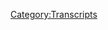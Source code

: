 {{DEFAULTSORT:
    #_TRANSCRIPT_0071:August 4, 2017
}}{{Transcript
    | title         = [[71: August 4, 2017]]
    | caption       = [https://knowledgefight.libsyn.com/knowledge-fight-august-4-2017 Listen to this episode on Libsyn]
    | episodeNumber = [[71: August 4, 2017|71]]
    | length        = 02:28:51
}}

{{MessageBox
    | header     = Warning: Bot Generated Content
    | text       = This transcript was automatically generated by transcription software and likely contains many mistakes and misattributions. Please check the audio for definitive quotes, attribution, and context.
    | image      = N3yvass4myg91.webp
    | imagewidth = 50px
    | id         = warning
}}

{{TranscriptBlock
    | name      = Unknown Speaker
    | timestamp = 00:00:00.000
    | text      = Andy in Kansas, you're on the air. Thanks for holding
}}

{{TranscriptBlock
    | name      = Unknown Speaker
    | timestamp = 00:00:03.839
    | text      = Hello Alex, I'm a person color. I'm a huge fan. I love your work. I love you. Hey everybody welcome back to knowledge fight
}}

{{TranscriptBlock
    | name      = Unknown Speaker
    | timestamp = 00:00:09.380
    | text      = I'm Dan. I'm Jordan. We're a couple dudes
}}

{{TranscriptBlock
    | name      = Unknown Speaker
    | timestamp = 00:00:11.039
    | text      = You like to sit around drink novelty beverages and have a little chitchat about Alex Jones
}}

{{TranscriptBlock
    | name      = Unknown Speaker
    | timestamp = 00:00:15.039
    | text      = There is however a twist to that correct one important twist. There's one big one
}}

{{TranscriptBlock
    | name      = Unknown Speaker
    | timestamp = 00:00:19.879
    | text      = It's like a it's like our blues traveler if you it's like a structure
}}

{{TranscriptBlock
    | name      = Unknown Speaker
    | timestamp = 00:00:23.460
    | text      = If you were going to Doc's us, it would be with our hook. We're our show to be a pretzel
}}

{{TranscriptBlock
    | name      = Unknown Speaker
    | timestamp = 00:00:28.300
    | text      = this
}}

{{TranscriptBlock
    | name      = Unknown Speaker
    | timestamp = 00:00:29.500
    | text      = Would be the thing in the middle and that is that I know a lot about Alex Jones
}}

{{TranscriptBlock
    | name      = Unknown Speaker
    | timestamp = 00:00:33.219
    | text      = I don't know anything about Alex and there we find our dynamic. Absolutely today
}}

{{TranscriptBlock
    | name      = Unknown Speaker
    | timestamp = 00:00:37.179
    | text      = We are celebrating a little bit because you're about to go on vacation. I'm about to leave
}}

{{TranscriptBlock
    | name      = Unknown Speaker
    | timestamp = 00:00:41.219
    | text      = I'm about to go to Iceland and see the glaciers right before they disappear forever. Absolutely
}}

{{TranscriptBlock
    | name      = Unknown Speaker
    | timestamp = 00:00:46.219
    | text      = So this week might be a little strange on the podcast
}}

{{TranscriptBlock
    | name      = Unknown Speaker
    | timestamp = 00:00:48.299
    | text      = I might be trying to get some replacement Jordans to fill in here and there but I don't know. We'll see what happens
}}

{{TranscriptBlock
    | name      = Unknown Speaker
    | timestamp = 00:00:54.020
    | text      = But for now, we're celebrating safe travels to you, sir. Wonderful. Give my best to the people of Helsinki. Oh, yeah, wrong country. Yeah
}}

{{TranscriptBlock
    | name      = Unknown Speaker
    | timestamp = 00:01:02.700
    | text      = Reykjavik
}}

{{TranscriptBlock
    | name      = Unknown Speaker
    | timestamp = 00:01:05.459
    | text      = Now we also have in backup, oh
}}

{{TranscriptBlock
    | name      = Unknown Speaker
    | timestamp = 00:01:09.939
    | text      = Did I say we're drinking Boone's farm you said we're drinking Boone's
}}

{{TranscriptBlock
    | name      = Unknown Speaker
    | timestamp = 00:01:12.780
    | text      = I don't think I did I think I just said because we're celebrating and I was gonna get to the fact
}}

{{TranscriptBlock
    | name      = Unknown Speaker
    | timestamp = 00:01:16.659
    | text      = Oh, you didn't. All right, we got boons. I've had too much boons already. I've had a couple of sips and I am drunk
}}

{{TranscriptBlock
    | name      = Unknown Speaker
    | timestamp = 00:01:22.260
    | text      = Yeah, now we have backup for drinks though indeed. And that as you have told me is
}}

{{TranscriptBlock
    | name      = Unknown Speaker
    | timestamp = 00:01:28.620
    | text      = built around
}}

{{TranscriptBlock
    | name      = Unknown Speaker
    | timestamp = 00:01:30.140
    | text      = Patriot what color is that box of paps blue ribbon? There is a red. There's a red stripe
}}

{{TranscriptBlock
    | name      = Unknown Speaker
    | timestamp = 00:01:35.659
    | text      = There is there's it's got a white background and a blue ribbon and a blue goddamn ribbon. That's for America
}}

{{TranscriptBlock
    | name      = Unknown Speaker
    | timestamp = 00:01:42.099
    | text      = That's American America that's gonna come into play. That's gonna be very important. Yeah, but it's more Chicago America, but you know
}}

{{TranscriptBlock
    | name      = Unknown Speaker
    | timestamp = 00:01:49.099
    | text      = Look Chicago's a great part of America. We love it. Absolutely being the things we love
}}

{{TranscriptBlock
    | name      = Unknown Speaker
    | timestamp = 00:01:53.340
    | text      = I'd like to give a shout out to our new donator. What's going on out there Kyle? I'm a policy wonk
}}

{{TranscriptBlock
    | name      = Unknown Speaker
    | timestamp = 00:01:57.799
    | text      = Thank you for joining up with the show
}}

{{TranscriptBlock
    | name      = Unknown Speaker
    | timestamp = 00:01:59.459
    | text      = Welcome aboard Kyle if you would like to become a policy wonk yourself
}}

{{TranscriptBlock
    | name      = Unknown Speaker
    | timestamp = 00:02:02.819
    | text      = You can do so by going to knowledge fight calm and clicking the support the show button. You should you'll become a policy wonk
}}

{{TranscriptBlock
    | name      = Unknown Speaker
    | timestamp = 00:02:08.840
    | text      = I recommend it. It's a high status position in these here parts
}}

{{TranscriptBlock
    | name      = Unknown Speaker
    | timestamp = 00:02:12.659
    | text      = So Jordan in these parts. Yes before you go on vacation
}}

{{TranscriptBlock
    | name      = Unknown Speaker
    | timestamp = 00:02:16.699
    | text      = I wanted to you know sit down with you record this episode because I needed you
}}

{{TranscriptBlock
    | name      = Unknown Speaker
    | timestamp = 00:02:21.340
    | text      = I couldn't allow the idea of you going on vacation without being up to speed on the what's been going on in
}}

{{TranscriptBlock
    | name      = Unknown Speaker
    | timestamp = 00:02:27.740
    | text      = 2017 with Alex Jones. Oh, absolutely. That way I can jump right back in
}}

{{TranscriptBlock
    | name      = Unknown Speaker
    | timestamp = 00:02:31.500
    | text      = I'm sure nothing will happen in the next week. That will be very important. No the the rate of our political
}}

{{TranscriptBlock
    | name      = Unknown Speaker
    | timestamp = 00:02:37.099
    | text      = System and how everything is going. It's gonna be pretty static. Yeah, it's gonna calm down. It's really gonna be yeah
}}

{{TranscriptBlock
    | name      = Unknown Speaker
    | timestamp = 00:02:42.840
    | text      = Uh, so we're gonna be going over mostly August 4th
}}

{{TranscriptBlock
    | name      = Unknown Speaker
    | timestamp = 00:02:47.400
    | text      = Okay, Friday, August 4th, but in order to catch you up
}}

{{TranscriptBlock
    | name      = Unknown Speaker
    | timestamp = 00:02:50.699
    | text      = I'm going to be just discussing the narratives that Alex Jones has been pitching on August 2nd and 3rd
}}

{{TranscriptBlock
    | name      = Unknown Speaker
    | timestamp = 00:02:58.479
    | text      = Friday is the third right? No fourth
}}

{{TranscriptBlock
    | name      = Unknown Speaker
    | timestamp = 00:03:00.479
    | text      = We're recording this on Friday, holy shit, it's Friday, August 4th. Do you need to get to a plane? I'd rather not.
}}

{{TranscriptBlock
    | name      = Unknown Speaker
    | timestamp = 00:03:11.879
    | text      = That would be funny.
}}

{{TranscriptBlock
    | name      = Unknown Speaker
    | timestamp = 00:03:17.479
    | text      = You and your girlfriend both have the same date-based delusion
}}

{{TranscriptBlock
    | name      = Unknown Speaker
    | timestamp = 00:03:21.439
    | text      = So on the second, which is Wednesday
}}

{{TranscriptBlock
    | name      = Unknown Speaker
    | timestamp = 00:03:24.039
    | text      = Yeah, Alex Jones as I mentioned on the last episode on the first
}}

{{TranscriptBlock
    | name      = Unknown Speaker
    | timestamp = 00:03:27.800
    | text      = He was coming in with some new Seth Rich
}}

{{TranscriptBlock
    | name      = Unknown Speaker
    | timestamp = 00:03:32.080
    | text      = Shit. Yeah
}}

{{TranscriptBlock
    | name      = Unknown Speaker
    | timestamp = 00:03:34.280
    | text      = Yeah, he was coming in with another wrinkle in the Seth Rich case and then on the second he goes even harder
}}

{{TranscriptBlock
    | name      = Unknown Speaker
    | timestamp = 00:03:41.560
    | text      = He goes even further and that is because some audio was released of Seymour Hirsch
}}

{{TranscriptBlock
    | name      = Unknown Speaker
    | timestamp = 00:03:48.120
    | text      = award-winning journalist Seymour Hirsch
}}

{{TranscriptBlock
    | name      = Unknown Speaker
    | timestamp = 00:03:50.719
    | text      = Giving talking about how the Russian stuff is all nonsense and he knows
}}

{{TranscriptBlock
    | name      = Unknown Speaker
    | timestamp = 00:03:56.439
    | text      = who has like concocted all of it, uh-huh, and that he has been told by high-level sources that Seth Rich was the
}}

{{TranscriptBlock
    | name      = Unknown Speaker
    | timestamp = 00:04:06.479
    | text      = Fall guy. He was the guy. He was the guy who gave stuff to WikiLeaks
}}

{{TranscriptBlock
    | name      = Unknown Speaker
    | timestamp = 00:04:10.599
    | text      = But he also says I don't know if that murder was related to it. So that
}}

{{TranscriptBlock
    | name      = Unknown Speaker
    | timestamp = 00:04:16.319
    | text      = Could have just been a murder whatever you win some you lose. Crazy coincidence. It would be a crazy coincidence, right?
}}

{{TranscriptBlock
    | name      = Unknown Speaker
    | timestamp = 00:04:21.680
    | text      = So beyond that in the Seymour Hirsch tape, he's talking about how
}}

{{TranscriptBlock
    | name      = Unknown Speaker
    | timestamp = 00:04:25.000
    | text      = Seth Rich had come into possession of a bunch of these emails and what have you and
}}

{{TranscriptBlock
    | name      = Unknown Speaker
    | timestamp = 00:04:30.439
    | text      = He was trying to get money from WikiLeaks in exchange for me
}}

{{TranscriptBlock
    | name      = Unknown Speaker
    | timestamp = 00:04:34.199
    | text      = He was trying to sell them to WikiLeaks and he had indicated to people that he had given a locked
}}

{{TranscriptBlock
    | name      = Unknown Speaker
    | timestamp = 00:04:40.839
    | text      = Dropbox code a digital drop box right to some friends
}}

{{TranscriptBlock
    | name      = Unknown Speaker
    | timestamp = 00:04:45.000
    | text      = So even killing him wouldn't stop the dissemination of this information
}}

{{TranscriptBlock
    | name      = Unknown Speaker
    | timestamp = 00:04:48.519
    | text      = Uh-huh, that stuff would be very trackable also did hide stuff under a park bench indeed in Central Park. Yep
}}

{{TranscriptBlock
    | name      = Unknown Speaker
    | timestamp = 00:04:55.600
    | text      = Safest place absolutely like in the movies. Yeah, the problem with this narrative is
}}

{{TranscriptBlock
    | name      = Unknown Speaker
    | timestamp = 00:05:01.079
    | text      = first of all Seymour Hirsch
}}

{{TranscriptBlock
    | name      = Unknown Speaker
    | timestamp = 00:05:03.240
    | text      = the last statement that he gave was that he talked to
}}

{{TranscriptBlock
    | name      = Unknown Speaker
    | timestamp = 00:05:07.399
    | text      = The gentleman who oh god, this is such a twisted web
}}

{{TranscriptBlock
    | name      = Unknown Speaker
    | timestamp = 00:05:11.040
    | text      = So there was that Republican fundraiser that donor the big donor who had hired rod wheeler the private detective. Yes
}}

{{TranscriptBlock
    | name      = Unknown Speaker
    | timestamp = 00:05:19.040
    | text      = And got the family to sign off on it Seth Rich's family to sign off
}}

{{TranscriptBlock
    | name      = Unknown Speaker
    | timestamp = 00:05:23.839
    | text      = but he paid for it and was directing it and
}}

{{TranscriptBlock
    | name      = Unknown Speaker
    | timestamp = 00:05:26.399
    | text      = Now rod wheeler is suing Fox News for taking his words out of context and attributing quotes to him that he didn't say of course
}}

{{TranscriptBlock
    | name      = Unknown Speaker
    | timestamp = 00:05:32.959
    | text      = So that big donor is also the one who apparently recorded Seymour Hirsch saying these things
}}

{{TranscriptBlock
    | name      = Unknown Speaker
    | timestamp = 00:05:39.680
    | text      = I'm sure he doesn't have a vested interest in either direction. This is pure
}}

{{TranscriptBlock
    | name      = Unknown Speaker
    | timestamp = 00:05:44.439
    | text      = This is just about getting the truth out. Yes, and then beyond that Seymour Hirsch has said
}}

{{TranscriptBlock
    | name      = Unknown Speaker
    | timestamp = 00:05:52.519
    | text      = the only comment that he's made about the entire situation is that all he's heard is rumors and
}}

{{TranscriptBlock
    | name      = Unknown Speaker
    | timestamp = 00:05:59.519
    | text      = That the donor guy whose name always slips my mind
}}

{{TranscriptBlock
    | name      = Unknown Speaker
    | timestamp = 00:06:03.399
    | text      = I feel very bad about that
}}

{{TranscriptBlock
    | name      = Unknown Speaker
    | timestamp = 00:06:05.120
    | text      = But he actually just I think the quote was he heard two and two and put them together and made his own
}}

{{TranscriptBlock
    | name      = Unknown Speaker
    | timestamp = 00:06:12.920
    | text      = conclusion, okay now did Seymour
}}

{{TranscriptBlock
    | name      = Unknown Speaker
    | timestamp = 00:06:15.800
    | text      = Confirm that that was his voice and those were his recording. He does not made a comment about the actual tape
}}

{{TranscriptBlock
    | name      = Unknown Speaker
    | timestamp = 00:06:22.480
    | text      = Okay, it seems like it would be really important for him to make that comment. There are true
}}

{{TranscriptBlock
    | name      = Unknown Speaker
    | timestamp = 00:06:27.160
    | text      = There are some deep call. Well, I mean if you do a voice comparison, apparently it's pretty similar. Okay
}}

{{TranscriptBlock
    | name      = Unknown Speaker
    | timestamp = 00:06:31.800
    | text      = I don't know if I can scientifically say that. Yeah, it's believable that it is him
}}

{{TranscriptBlock
    | name      = Unknown Speaker
    | timestamp = 00:06:36.879
    | text      = But it is a real problem that he's you know
}}

{{TranscriptBlock
    | name      = Unknown Speaker
    | timestamp = 00:06:41.680
    | text      = making
}}

{{TranscriptBlock
    | name      = Unknown Speaker
    | timestamp = 00:06:42.879
    | text      = The statements that all I've heard is rumors and then on this tape. He's saying something that yeah
}}

{{TranscriptBlock
    | name      = Unknown Speaker
    | timestamp = 00:06:48.360
    | text      = It's coming off as not just rumors. Uh-huh, but it's explosive. Yeah, absolutely
}}

{{TranscriptBlock
    | name      = Unknown Speaker
    | timestamp = 00:06:54.480
    | text      = I mean the idea that Seymour Hirsch somebody who does have a
}}

{{TranscriptBlock
    | name      = Unknown Speaker
    | timestamp = 00:06:58.720
    | text      = a real track record in journalism as opposed to you know, all the people that we deal with the idea of him
}}

{{TranscriptBlock
    | name      = Unknown Speaker
    | timestamp = 00:07:06.680
    | text      = Giving credence to this I that you know, the Seth rich
}}

{{TranscriptBlock
    | name      = Unknown Speaker
    | timestamp = 00:07:10.360
    | text      = Conspiracy is a huge deal
}}

{{TranscriptBlock
    | name      = Unknown Speaker
    | timestamp = 00:07:12.879
    | text      = So if he isn't commenting on whether or not it's his voice and the audio comparison says it's him
}}

{{TranscriptBlock
    | name      = Unknown Speaker
    | timestamp = 00:07:19.439
    | text      = I think he's probably the guy who did it
}}

{{TranscriptBlock
    | name      = Unknown Speaker
    | timestamp = 00:07:22.879
    | text      = Yeah, yeah. Well, I
}}

{{TranscriptBlock
    | name      = Unknown Speaker
    | timestamp = 00:07:25.079
    | text      = I mean kill Seth rich. That's what he did. Yeah
}}

{{TranscriptBlock
    | name      = Unknown Speaker
    | timestamp = 00:07:29.639
    | text      = Wait, what are you talking about? I'm talking about Seymour Hirsch killed Seth rich. That's one theory. That's
}}

{{TranscriptBlock
    | name      = Unknown Speaker
    | timestamp = 00:07:36.360
    | text      = troubling if true troubling
}}

{{TranscriptBlock
    | name      = Unknown Speaker
    | timestamp = 00:07:38.639
    | text      = The thing that you also have to take into account with this is like Seymour Hirsch has won a couple of Pulitzer Prizes
}}

{{TranscriptBlock
    | name      = Unknown Speaker
    | timestamp = 00:07:44.240
    | text      = yeah, he is a
}}

{{TranscriptBlock
    | name      = Unknown Speaker
    | timestamp = 00:07:46.279
    | text      = Historically respected journalist. He's a real journalist, but he's also a guy who has believed
}}

{{TranscriptBlock
    | name      = Unknown Speaker
    | timestamp = 00:07:51.920
    | text      = Nonsense stories from anonymous sources
}}

{{TranscriptBlock
    | name      = Unknown Speaker
    | timestamp = 00:07:56.240
    | text      = Repeatedly throughout his career. Okay, there is a lot of criticism of him that you can find of people who are like
}}

{{TranscriptBlock
    | name      = Unknown Speaker
    | timestamp = 00:08:00.959
    | text      = This is absurd. This is absolutely absurd. He is believing
}}

{{TranscriptBlock
    | name      = Unknown Speaker
    | timestamp = 00:08:05.800
    | text      = People just telling him shit
}}

{{TranscriptBlock
    | name      = Unknown Speaker
    | timestamp = 00:08:07.319
    | text      = Yeah
}}

{{TranscriptBlock
    | name      = Unknown Speaker
    | timestamp = 00:08:07.560
    | text      = Like and he's even said that he has a different journalistic standard that he keeps himself to
}}

{{TranscriptBlock
    | name      = Unknown Speaker
    | timestamp = 00:08:16.360
    | text      = So if he gives a speech he doesn't have to hold himself to the standards that he has to hold to writing
}}

{{TranscriptBlock
    | name      = Unknown Speaker
    | timestamp = 00:08:21.360
    | text      = So he said quote sometimes I change events dates and places
}}

{{TranscriptBlock
    | name      = Unknown Speaker
    | timestamp = 00:08:25.600
    | text      = I can't fudge what I write, but I can certainly fudge what I say
}}

{{TranscriptBlock
    | name      = Unknown Speaker
    | timestamp = 00:08:32.799
    | text      = Sound great. Yeah, I can't lie when I publish things, but I will lie all the time if I'm talking or I can lie
}}

{{TranscriptBlock
    | name      = Unknown Speaker
    | timestamp = 00:08:40.039
    | text      = Yeah, and then there was also a really high-profile thing the fact that he didn't say forget the dates or you know, maybe I
}}

{{TranscriptBlock
    | name      = Unknown Speaker
    | timestamp = 00:08:47.340
    | text      = Missed you know mistranslated them. He said fudge which kind of suggests he's lying intentionally
}}

{{TranscriptBlock
    | name      = Unknown Speaker
    | timestamp = 00:08:53.500
    | text      = Yeah, so the other thing is that there was a pretty high high-profile incident of him
}}

{{TranscriptBlock
    | name      = Unknown Speaker
    | timestamp = 00:08:59.379
    | text      = claiming that the
}}

{{TranscriptBlock
    | name      = Unknown Speaker
    | timestamp = 00:09:01.940
    | text      = Abu Ghraib prison that soldiers were raping little boys and that they were being videotaped
}}

{{TranscriptBlock
    | name      = Unknown Speaker
    | timestamp = 00:09:08.740
    | text      = To terrorize people to terrorize detainees and the soundtrack of the screams would play
}}

{{TranscriptBlock
    | name      = Unknown Speaker
    | timestamp = 00:09:14.460
    | text      = And stuff like that. Wait American soldiers were raping little boys
}}

{{TranscriptBlock
    | name      = Unknown Speaker
    | timestamp = 00:09:18.659
    | text      = That was the that was the contention Wow, and it turns out that when he was pressed on that
}}

{{TranscriptBlock
    | name      = Unknown Speaker
    | timestamp = 00:09:25.580
    | text      = he pretty much backed down to saying
}}

{{TranscriptBlock
    | name      = Unknown Speaker
    | timestamp = 00:09:30.620
    | text      = Look some
}}

{{TranscriptBlock
    | name      = Unknown Speaker
    | timestamp = 00:09:32.620
    | text      = Contractor might have raped a young boy and someone might have taken a picture of it
}}

{{TranscriptBlock
    | name      = Unknown Speaker
    | timestamp = 00:09:37.740
    | text      = It's like well, there's a bit of a difference between these two stories. Yeah, I don't know what you like that embellish
}}

{{TranscriptBlock
    | name      = Unknown Speaker
    | timestamp = 00:09:43.460
    | text      = But I wouldn't put it beyond Blackwater. They've done all the all the atrocities you can do
}}

{{TranscriptBlock
    | name      = Unknown Speaker
    | timestamp = 00:09:48.820
    | text      = I'm not talking about what's true and what's not I'm talking about what is made what claims are made and then what?
}}

{{TranscriptBlock
    | name      = Unknown Speaker
    | timestamp = 00:09:55.539
    | text      = Explanations are given when asked about those claims. Yes
}}

{{TranscriptBlock
    | name      = Unknown Speaker
    | timestamp = 00:09:58.460
    | text      = So though Seymour Hersh does have a good track record with like the my lie massacre other things he's uncovered
}}

{{TranscriptBlock
    | name      = Unknown Speaker
    | timestamp = 00:10:04.539
    | text      = he does also have a problematic history of embellishing admitting he embellishes and
}}

{{TranscriptBlock
    | name      = Unknown Speaker
    | timestamp = 00:10:09.820
    | text      = and believing anonymous sources that are probably lying to him or
}}

{{TranscriptBlock
    | name      = Unknown Speaker
    | timestamp = 00:10:14.299
    | text      = Unreliable gotcha that has happened a bunch
}}

{{TranscriptBlock
    | name      = Unknown Speaker
    | timestamp = 00:10:16.100
    | text      = So I don't I can't take Seymour Hersh's word totally at face value from this anonymous
}}

{{TranscriptBlock
    | name      = Unknown Speaker
    | timestamp = 00:10:22.379
    | text      = Anonymously sourced clip right is published on Cassandra Fairbanks his website
}}

{{TranscriptBlock
    | name      = Unknown Speaker
    | timestamp = 00:10:26.980
    | text      = That's where I know that so it also has like a Providence problem like where it's ending up coming from
}}

{{TranscriptBlock
    | name      = Unknown Speaker
    | timestamp = 00:10:33.299
    | text      = Yeah, so Alex Jones is screaming about this for most of the day
}}

{{TranscriptBlock
    | name      = Unknown Speaker
    | timestamp = 00:10:36.419
    | text      = But I don't want to listen to that because it's nonsense so I have this clip instead for you
}}

{{TranscriptBlock
    | name      = Unknown Speaker
    | timestamp = 00:10:42.299
    | text      = And it's him sort of talking about
}}

{{TranscriptBlock
    | name      = Unknown Speaker
    | timestamp = 00:10:44.700
    | text      = He's still a little mad about John Oliver course and so he's in the middle of a plug and he
}}

{{TranscriptBlock
    | name      = Unknown Speaker
    | timestamp = 00:10:49.779
    | text      = Here's what he says with just water
}}

{{TranscriptBlock
    | name      = Unknown Speaker
    | timestamp = 00:10:52.980
    | text      = It tastes okay
}}

{{TranscriptBlock
    | name      = Unknown Speaker
    | timestamp = 00:10:55.980
    | text      = And I want you to try it with milk and a few ice cubes and tell me if it doesn't taste delicious
}}

{{TranscriptBlock
    | name      = Unknown Speaker
    | timestamp = 00:11:02.539
    | text      = The issue is though a lot of folks are using it for weight loss because it's so filling
}}

{{TranscriptBlock
    | name      = Unknown Speaker
    | timestamp = 00:11:09.740
    | text      = That's why some people now are actually
}}

{{TranscriptBlock
    | name      = Unknown Speaker
    | timestamp = 00:11:11.899
    | text      = Whipping it up in a blender and then freezing and eating it like telling yogurt ice cream or something
}}

{{TranscriptBlock
    | name      = Unknown Speaker
    | timestamp = 00:11:16.740
    | text      = I mean it we're gonna do a whole I'm doing a taste test. I think I'm going to
}}

{{TranscriptBlock
    | name      = Unknown Speaker
    | timestamp = 00:11:22.100
    | text      = Go down the hike and bike trail the whole setup and do a taste test of it
}}

{{TranscriptBlock
    | name      = Unknown Speaker
    | timestamp = 00:11:27.580
    | text      = Pepsi challenge from
}}

{{TranscriptBlock
    | name      = Unknown Speaker
    | timestamp = 00:11:29.580
    | text      = a
}}

{{TranscriptBlock
    | name      = Unknown Speaker
    | timestamp = 00:11:31.620
    | text      = Place like
}}

{{TranscriptBlock
    | name      = Unknown Speaker
    | timestamp = 00:11:32.980
    | text      = Wendy's if you're getting a frosty you're gonna get it from someplace like Wendy's maybe
}}

{{TranscriptBlock
    | name      = Unknown Speaker
    | timestamp = 00:11:38.340
    | text      = I'm gonna get a Big Mac
}}

{{TranscriptBlock
    | name      = Unknown Speaker
    | timestamp = 00:11:40.500
    | text      = like
}}

{{TranscriptBlock
    | name      = Unknown Speaker
    | timestamp = 00:11:41.740
    | text      = McDonald's I'm gonna get a peanut-buster parfait from a place that's like Wendy's as well. How dare you it's from the brazier
}}

{{TranscriptBlock
    | name      = Unknown Speaker
    | timestamp = 00:11:47.419
    | text      = It's from the Dairy Queen. I used to work there when I was 15. It was a miserable time
}}

{{TranscriptBlock
    | name      = Unknown Speaker
    | timestamp = 00:11:51.779
    | text      = So you have a lot of brand loyalty, but I did eat a lot of peanut-buster parfaits to lose weight
}}

{{TranscriptBlock
    | name      = Unknown Speaker
    | timestamp = 00:11:55.779
    | text      = They're so filling they were so filling right? That's him skirting the line of saying. This is a weight loss
}}

{{TranscriptBlock
    | name      = Unknown Speaker
    | timestamp = 00:12:03.379
    | text      = That's right on the line it is a lot of people are using it for weight loss because it tastes so bad
}}

{{TranscriptBlock
    | name      = Unknown Speaker
    | timestamp = 00:12:09.019
    | text      = You never want to eat again, right?
}}

{{TranscriptBlock
    | name      = Unknown Speaker
    | timestamp = 00:12:10.779
    | text      = Right, but you isn't it fascinating how like he's still it's still just in his craw that John Oliver
}}

{{TranscriptBlock
    | name      = Unknown Speaker
    | timestamp = 00:12:17.259
    | text      = Insinuated that one of his products tastes bad. Oh this and used his own reaction as evidence. Yeah, he's
}}

{{TranscriptBlock
    | name      = Unknown Speaker
    | timestamp = 00:12:23.340
    | text      = Furious about that. Yeah. No, that's completely in character
}}

{{TranscriptBlock
    | name      = Unknown Speaker
    | timestamp = 00:12:26.899
    | text      = I buy that I would be shocked if he just moved on from that totally like this is this is an affront to him
}}

{{TranscriptBlock
    | name      = Unknown Speaker
    | timestamp = 00:12:33.139
    | text      = This is an affront to his business and this is a reason that people might not buy shit
}}

{{TranscriptBlock
    | name      = Unknown Speaker
    | timestamp = 00:12:38.220
    | text      = Which is the only thing he cannot abide. Yeah, and he's petty. Yeah
}}

{{TranscriptBlock
    | name      = Unknown Speaker
    | timestamp = 00:12:43.379
    | text      = yes, so that's you know, most of the substance of the second is taken up with the
}}

{{TranscriptBlock
    | name      = Unknown Speaker
    | timestamp = 00:12:50.740
    | text      = The Seth rich narrative and I want to be fully fucking clear about this
}}

{{TranscriptBlock
    | name      = Unknown Speaker
    | timestamp = 00:12:57.259
    | text      = Infowars as an institution should I mean first of all, they don't have any credibility to begin with none
}}

{{TranscriptBlock
    | name      = Unknown Speaker
    | timestamp = 00:13:02.820
    | text      = But they should have lost their credibility
}}

{{TranscriptBlock
    | name      = Unknown Speaker
    | timestamp = 00:13:05.340
    | text      = Vis-a-vis Seth rich when they tried to pull that stunt where Jerome Corsi might get murdered this week. Yeah
}}

{{TranscriptBlock
    | name      = Unknown Speaker
    | timestamp = 00:13:11.220
    | text      = That's right. That's right. How quick we forget
}}

{{TranscriptBlock
    | name      = Unknown Speaker
    | timestamp = 00:13:15.500
    | text      = They pretended that Jerome Corsi was gonna get murdered is Jerome Corsi still alive
}}

{{TranscriptBlock
    | name      = Unknown Speaker
    | timestamp = 00:13:20.580
    | text      = Yes, he was just on the other day. I mean now I don't know as we record is Jerome Corsi alive
}}

{{TranscriptBlock
    | name      = Unknown Speaker
    | timestamp = 00:13:26.700
    | text      = This is Friday, August 4th. If by Monday, we don't know whether or not he's alive. I think we know what happened
}}

{{TranscriptBlock
    | name      = Unknown Speaker
    | timestamp = 00:13:33.360
    | text      = You're doing another weekend. I think we know what happened. This is bullshit. Seymour Hirsch killed him
}}

{{TranscriptBlock
    | name      = Unknown Speaker
    | timestamp = 00:13:39.220
    | text      = God got a lot of gotta keep eyes on that Hirsch
}}

{{TranscriptBlock
    | name      = Unknown Speaker
    | timestamp = 00:13:42.299
    | text      = Hirsch or the ghost of Seth rich did it I will buy both could have been a vindictive ghost. Absolutely
}}

{{TranscriptBlock
    | name      = Unknown Speaker
    | timestamp = 00:13:47.139
    | text      = So we move on to August 3rd, and it's Seth Rich's bones that are in that broth
}}

{{TranscriptBlock
    | name      = Unknown Speaker
    | timestamp = 00:13:53.379
    | text      = weight loss
}}

{{TranscriptBlock
    | name      = Unknown Speaker
    | timestamp = 00:13:56.820
    | text      = So
}}

{{TranscriptBlock
    | name      = Unknown Speaker
    | timestamp = 00:13:58.860
    | text      = Alex
}}

{{TranscriptBlock
    | name      = Unknown Speaker
    | timestamp = 00:14:00.580
    | text      = Surprisingly much to my surprise
}}

{{TranscriptBlock
    | name      = Unknown Speaker
    | timestamp = 00:14:02.620
    | text      = He actually drops the separate narrative just immediately
}}

{{TranscriptBlock
    | name      = Unknown Speaker
    | timestamp = 00:14:06.580
    | text      = You know why because on the third it came out that that info warrior got fired from the government
}}

{{TranscriptBlock
    | name      = Unknown Speaker
    | timestamp = 00:14:13.299
    | text      = So that was the story where oh, yeah
}}

{{TranscriptBlock
    | name      = Unknown Speaker
    | timestamp = 00:14:16.860
    | text      = That's right. The guy put out the whole globalist than a rather got fired from the National Security Board
}}

{{TranscriptBlock
    | name      = Unknown Speaker
    | timestamp = 00:14:22.620
    | text      = Good department and I see yeah
}}

{{TranscriptBlock
    | name      = Unknown Speaker
    | timestamp = 00:14:25.059
    | text      = because he had written a paper that had to do with how the globalists were trying to team up with
}}

{{TranscriptBlock
    | name      = Unknown Speaker
    | timestamp = 00:14:31.019
    | text      = The Islamic assists to overrun the country. Yeah, and
}}

{{TranscriptBlock
    | name      = Unknown Speaker
    | timestamp = 00:14:34.820
    | text      = HR McMaster said oh
}}

{{TranscriptBlock
    | name      = Unknown Speaker
    | timestamp = 00:14:37.379
    | text      = No, no you get out
}}

{{TranscriptBlock
    | name      = Unknown Speaker
    | timestamp = 00:14:39.100
    | text      = You get out cuz you are crazy. Yeah, of course, Alex Jones sees that as
}}

{{TranscriptBlock
    | name      = Unknown Speaker
    | timestamp = 00:14:43.700
    | text      = HR McMaster is a fucking globalist course, and he's trying to keep our people out
}}

{{TranscriptBlock
    | name      = Unknown Speaker
    | timestamp = 00:14:49.379
    | text      = And of course shoot as we all should from everywhere, but hold on
}}

{{TranscriptBlock
    | name      = Unknown Speaker
    | timestamp = 00:14:54.379
    | text      = I don't want to get a peanut-buster parfait from an info warrior. We're talking about Wendy's
}}

{{TranscriptBlock
    | name      = Unknown Speaker
    | timestamp = 00:14:59.379
    | text      = place like it gotcha, uh
}}

{{TranscriptBlock
    | name      = Unknown Speaker
    | timestamp = 00:15:01.379
    | text      = the thing that I think is super fascinating is if
}}

{{TranscriptBlock
    | name      = Unknown Speaker
    | timestamp = 00:15:05.539
    | text      = Alex himself believed that Seth rich was murdered by the DNC as his narrative would lead you to believe he believes
}}

{{TranscriptBlock
    | name      = Unknown Speaker
    | timestamp = 00:15:13.179
    | text      = He wouldn't stop
}}

{{TranscriptBlock
    | name      = Unknown Speaker
    | timestamp = 00:15:15.740
    | text      = Talking about it, right?
}}

{{TranscriptBlock
    | name      = Unknown Speaker
    | timestamp = 00:15:16.860
    | text      = He makes a big deal out of it for a day so he can come back to it a week down the road two
}}

{{TranscriptBlock
    | name      = Unknown Speaker
    | timestamp = 00:15:21.179
    | text      = Weeks down the road to become one of his new way stones, right? He just gets bored by it's like this would unravel everything
}}

{{TranscriptBlock
    | name      = Unknown Speaker
    | timestamp = 00:15:27.259
    | text      = Why don't you keep going down that road you dumb dumb? It's boring because well, he also just knows there's nothing here
}}

{{TranscriptBlock
    | name      = Unknown Speaker
    | timestamp = 00:15:31.899
    | text      = Yeah, of course. He knows that, you know push too far you start to realize. Oh my god
}}

{{TranscriptBlock
    | name      = Unknown Speaker
    | timestamp = 00:15:35.539
    | text      = It's other Russian aligned propagandists who are putting out this information
}}

{{TranscriptBlock
    | name      = Unknown Speaker
    | timestamp = 00:15:39.299
    | text      = shit
}}

{{TranscriptBlock
    | name      = Unknown Speaker
    | timestamp = 00:15:40.659
    | text      = So the thing that I think is really fascinating. I think you're gonna love this too. I think everyone's gonna love this. Okay is that
}}

{{TranscriptBlock
    | name      = Unknown Speaker
    | timestamp = 00:15:48.860
    | text      = Alex's main complaint is that they're trying to encircle Trump
}}

{{TranscriptBlock
    | name      = Unknown Speaker
    | timestamp = 00:15:53.860
    | text      = They're trying to cut off all communication with him from people who aren't approved by HR McMaster
}}

{{TranscriptBlock
    | name      = Unknown Speaker
    | timestamp = 00:16:00.700
    | text      = General Kelly, uh-huh, and who's the third one? I don't know bad dog Mattis
}}

{{TranscriptBlock
    | name      = Unknown Speaker
    | timestamp = 00:16:06.220
    | text      = So you got these this triangle of generals and hey, I'm with you. I don't want generals all over the place
}}

{{TranscriptBlock
    | name      = Unknown Speaker
    | timestamp = 00:16:12.980
    | text      = No, I'm not thrilled with that. I'm guessing they're gonna think everything is a nail and use the hammer that they're used to
}}

{{TranscriptBlock
    | name      = Unknown Speaker
    | timestamp = 00:16:18.539
    | text      = Yeah, that's I don't want a military coup. No, it turns out Alex doesn't either
}}

{{TranscriptBlock
    | name      = Unknown Speaker
    | timestamp = 00:16:23.539
    | text      = But what we have very different views on it because he thinks the globalists are using these generals to get Trump out in a military
}}

{{TranscriptBlock
    | name      = Unknown Speaker
    | timestamp = 00:16:31.259
    | text      = coup whereas
}}

{{TranscriptBlock
    | name      = Unknown Speaker
    | timestamp = 00:16:32.860
    | text      = Rational minds would look at it and say huh? You know what? He appointed all those generals. Yeah
}}

{{TranscriptBlock
    | name      = Unknown Speaker
    | timestamp = 00:16:37.980
    | text      = It's clearly doing this on purpose. Maybe they'll affect a coup for him
}}

{{TranscriptBlock
    | name      = Unknown Speaker
    | timestamp = 00:16:42.500
    | text      = Or maybe they will just maybe he's just frankly Trump is a moron
}}

{{TranscriptBlock
    | name      = Unknown Speaker
    | timestamp = 00:16:47.539
    | text      = Yeah, they can just tell him what they want him to do and he'll do it. You have an effective. Yeah
}}

{{TranscriptBlock
    | name      = Unknown Speaker
    | timestamp = 00:16:52.539
    | text      = It's effectively a military junta at this point. Hmm if the if the cabinet is all people it's it's
}}

{{TranscriptBlock
    | name      = Unknown Speaker
    | timestamp = 00:16:59.379
    | text      = It's fucking dr. Strangelove. Well, that's what we're dealing with to some extent
}}

{{TranscriptBlock
    | name      = Unknown Speaker
    | timestamp = 00:17:04.259
    | text      = So Alex believes that and maybe it's true. Maybe it's not I don't know that Trump is becoming incredibly isolated from outside
}}

{{TranscriptBlock
    | name      = Unknown Speaker
    | timestamp = 00:17:11.500
    | text      = Information sources right kill the snake at the head. And so he has he has this
}}

{{TranscriptBlock
    | name      = Unknown Speaker
    | timestamp = 00:17:16.500
    | text      = to say that I think is
}}

{{TranscriptBlock
    | name      = Unknown Speaker
    | timestamp = 00:17:18.819
    | text      = Fascinating because it it belies that something that he's based his entire
}}

{{TranscriptBlock
    | name      = Unknown Speaker
    | timestamp = 00:17:22.859
    | text      = Position on Trump on is a complete lie and he knows it and then folks that Trump has brought in
}}

{{TranscriptBlock
    | name      = Unknown Speaker
    | timestamp = 00:17:31.180
    | text      = To the National Security Council and brought in the State Department are writing papers on this for the State Department
}}

{{TranscriptBlock
    | name      = Unknown Speaker
    | timestamp = 00:17:36.980
    | text      = I have it my stack and they're getting fired. There's nobody in the State Department
}}

{{TranscriptBlock
    | name      = Unknown Speaker
    | timestamp = 00:17:43.059
    | text      = for writing papers quoting globalists quoting Peter Sutherland Al Gore
}}

{{TranscriptBlock
    | name      = Unknown Speaker
    | timestamp = 00:17:49.859
    | text      = and
}}

{{TranscriptBlock
    | name      = Unknown Speaker
    | timestamp = 00:17:51.339
    | text      = Of course George Soros in the BBC
}}

{{TranscriptBlock
    | name      = Unknown Speaker
    | timestamp = 00:17:54.339
    | text      = Saying we're getting rid of the West. We're getting rid of Europe. We're getting rid of free market. We're using Muslims to do it
}}

{{TranscriptBlock
    | name      = Unknown Speaker
    | timestamp = 00:18:00.099
    | text      = He is taking everything out of context. These people are not saying that that's what they're doing. It's in the BBC
}}

{{TranscriptBlock
    | name      = Unknown Speaker
    | timestamp = 00:18:06.019
    | text      = It's not but then beyond that I want you to keep like keep track of this
}}

{{TranscriptBlock
    | name      = Unknown Speaker
    | timestamp = 00:18:11.220
    | text      = Soros has been a globalist forever. Yeah, and Alex is mine. Oh, yeah
}}

{{TranscriptBlock
    | name      = Unknown Speaker
    | timestamp = 00:18:15.980
    | text      = This isn't a recent interview. He did with the BBC
}}

{{TranscriptBlock
    | name      = Unknown Speaker
    | timestamp = 00:18:18.259
    | text      = And everything that Al Gore has been doing has been on record. It's not it's not like last week
}}

{{TranscriptBlock
    | name      = Unknown Speaker
    | timestamp = 00:18:24.900
    | text      = He did something real globalist II or something like that like touch a glowing orb, right?
}}

{{TranscriptBlock
    | name      = Unknown Speaker
    | timestamp = 00:18:29.660
    | text      = Right, you didn't do any of those sorts of things. So all this is stuff that's in the past
}}

{{TranscriptBlock
    | name      = Unknown Speaker
    | timestamp = 00:18:33.700
    | text      = That's important to remember as the rest of this clip goes on and that Alex is lying about what globalists say
}}

{{TranscriptBlock
    | name      = Unknown Speaker
    | timestamp = 00:18:39.539
    | text      = admitting the plan and
}}

{{TranscriptBlock
    | name      = Unknown Speaker
    | timestamp = 00:18:42.420
    | text      = they don't want that being given out the government, but they've already admitted it and
}}

{{TranscriptBlock
    | name      = Unknown Speaker
    | timestamp = 00:18:46.940
    | text      = and Trump's a really smart guy when it comes to basic free market policy and trying to run the country but
}}

{{TranscriptBlock
    | name      = Unknown Speaker
    | timestamp = 00:18:52.940
    | text      = Folks that have talked to the president recently when you talk to him
}}

{{TranscriptBlock
    | name      = Unknown Speaker
    | timestamp = 00:18:57.140
    | text      = Reportedly those that have talked to him at length. I mean hour-long conversations. He's basically winking
}}

{{TranscriptBlock
    | name      = Unknown Speaker
    | timestamp = 00:19:03.900
    | text      = He doesn't know about a lot of this and they're isolating more and more
}}

{{TranscriptBlock
    | name      = Unknown Speaker
    | timestamp = 00:19:08.240
    | text      = The one little pinhole he gets now is Sean Hannity that he watches most nights. No, that's the pinhole
}}

{{TranscriptBlock
    | name      = Unknown Speaker
    | timestamp = 00:19:14.579
    | text      = And so thank God that's why they're trying to fire him
}}

{{TranscriptBlock
    | name      = Unknown Speaker
    | timestamp = 00:19:18.099
    | text      = So beyond that being kind of alarming that his pinhole into the world is Sean Hannity
}}

{{TranscriptBlock
    | name      = Unknown Speaker
    | timestamp = 00:19:23.299
    | text      = Yeah, the it's it's a great that the only way he gets a window into the outside world is through Sean
}}

{{TranscriptBlock
    | name      = Unknown Speaker
    | timestamp = 00:19:30.579
    | text      = Goddamn Hannity well beyond that
}}

{{TranscriptBlock
    | name      = Unknown Speaker
    | timestamp = 00:19:32.660
    | text      = I think what's more important to point out is that he's talking about what this guy was writing in these reports about
}}

{{TranscriptBlock
    | name      = Unknown Speaker
    | timestamp = 00:19:39.180
    | text      = globalists and all this shit
}}

{{TranscriptBlock
    | name      = Unknown Speaker
    | timestamp = 00:19:40.420
    | text      = Yeah, which is stuff deep in the past and Alex is saying that people who are talking to the president are saying that he's not
}}

{{TranscriptBlock
    | name      = Unknown Speaker
    | timestamp = 00:19:47.180
    | text      = Aware of that stuff which flies right in the no
}}

{{TranscriptBlock
    | name      = Unknown Speaker
    | timestamp = 00:19:50.099
    | text      = He's not a secret patriot that it flies right in the face of this clip from January 19th of this year. I
}}

{{TranscriptBlock
    | name      = Unknown Speaker
    | timestamp = 00:19:58.019
    | text      = Tell you it's an incredible time to be alive history's happening Trump's for real. He's anti New World Order
}}

{{TranscriptBlock
    | name      = Unknown Speaker
    | timestamp = 00:20:04.299
    | text      = He was let in on the whole communist
}}

{{TranscriptBlock
    | name      = Unknown Speaker
    | timestamp = 00:20:06.359
    | text      = Globalist plan back in the 60s by the congressional experts that had access to all the classified files
}}

{{TranscriptBlock
    | name      = Unknown Speaker
    | timestamp = 00:20:13.759
    | text      = And they went information. I'm releasing here on air and nobody else has I just want everybody to know that
}}

{{TranscriptBlock
    | name      = Unknown Speaker
    | timestamp = 00:20:18.559
    | text      = I think now is the time to even release that information
}}

{{TranscriptBlock
    | name      = Unknown Speaker
    | timestamp = 00:20:22.400
    | text      = So people understand exactly why Trump has been a patriot sleeper cell and I always said what if we had people
}}

{{TranscriptBlock
    | name      = Unknown Speaker
    | timestamp = 00:20:29.319
    | text      = That went along with the system like the leftists have done, but we're actually sleeper cells the other way around
}}

{{TranscriptBlock
    | name      = Unknown Speaker
    | timestamp = 00:20:34.519
    | text      = And it turns out that that's exactly what Donald Trump is
}}

{{TranscriptBlock
    | name      = Unknown Speaker
    | timestamp = 00:20:38.880
    | text      = But he doesn't know who Peter Sutherland is or what his plan dating back to that
}}

{{TranscriptBlock
    | name      = Unknown Speaker
    | timestamp = 00:20:44.079
    | text      = Oh, he's known about all of this since the 60s. What the fuck is wrong with you? What the fuck?
}}

{{TranscriptBlock
    | name      = Unknown Speaker
    | timestamp = 00:20:49.359
    | text      = Where is the what are you making up all of it? Yeah, it has to be all of it. Of course of
}}

{{TranscriptBlock
    | name      = Unknown Speaker
    | timestamp = 00:20:55.000
    | text      = Fucking course. Oh
}}

{{TranscriptBlock
    | name      = Unknown Speaker
    | timestamp = 00:20:56.839
    | text      = He doesn't know about this stuff
}}

{{TranscriptBlock
    | name      = Unknown Speaker
    | timestamp = 00:20:58.480
    | text      = He needs this guy in the National Security Committee to write papers for him to keep him abreast of all these past
}}

{{TranscriptBlock
    | name      = Unknown Speaker
    | timestamp = 00:21:04.160
    | text      = Globalist act. He's a sleeper cell. He's been doing it since the 60s. He's been hip to all this. We've got a patriot
}}

{{TranscriptBlock
    | name      = Unknown Speaker
    | timestamp = 00:21:10.079
    | text      = He's re sleeper selling though. That's what he's doing cuz cuz try that's interesting cuz Trump may have
}}

{{TranscriptBlock
    | name      = Unknown Speaker
    | timestamp = 00:21:17.420
    | text      = Early-onset dementia. He has re sleeper selling. I think that's what's going on. That would make him the perfect
}}

{{TranscriptBlock
    | name      = Unknown Speaker
    | timestamp = 00:21:23.960
    | text      = Exactly deep cover guy. He doesn't know he doesn't even know. Yeah
}}

{{TranscriptBlock
    | name      = Unknown Speaker
    | timestamp = 00:21:27.799
    | text      = Yeah, it's not until he's activated by the digital Dropbox. So that as it relates to
}}

{{TranscriptBlock
    | name      = Unknown Speaker
    | timestamp = 00:21:34.759
    | text      = Trump being a secret anti globalist gentleman
}}

{{TranscriptBlock
    | name      = Unknown Speaker
    | timestamp = 00:21:39.960
    | text      = Who's at the door, I think it's a globalist it's a globalist at the door. Yeah, keep it locked end of this bit
}}

{{TranscriptBlock
    | name      = Unknown Speaker
    | timestamp = 00:21:48.880
    | text      = You're busted Alex you busted Alex
}}

{{TranscriptBlock
    | name      = Unknown Speaker
    | timestamp = 00:21:50.960
    | text      = so we go on a little bit on August 3rd, and he wants to talk more specifically about McMaster and these these other generals the
}}

{{TranscriptBlock
    | name      = Unknown Speaker
    | timestamp = 00:21:58.960
    | text      = Kelly and
}}

{{TranscriptBlock
    | name      = Unknown Speaker
    | timestamp = 00:22:00.759
    | text      = mad dog
}}

{{TranscriptBlock
    | name      = Unknown Speaker
    | timestamp = 00:22:02.140
    | text      = So you he's gonna he says this I don't want anybody named mad dog running the country doesn't sound great
}}

{{TranscriptBlock
    | name      = Unknown Speaker
    | timestamp = 00:22:08.180
    | text      = That's a bet. Look you can be a fighter pilot. You can be maverick. You can be mad dog. You can be Iceman
}}

{{TranscriptBlock
    | name      = Unknown Speaker
    | timestamp = 00:22:14.220
    | text      = you shouldn't be running the fucking country at the same time he seems much more competent and
}}

{{TranscriptBlock
    | name      = Unknown Speaker
    | timestamp = 00:22:19.660
    | text      = Sensible than a lot of the other people we got in the mix. That's true
}}

{{TranscriptBlock
    | name      = Unknown Speaker
    | timestamp = 00:22:24.819
    | text      = Still not good. Not great. But anyway, Alex has a different complaint about them than we do
}}

{{TranscriptBlock
    | name      = Unknown Speaker
    | timestamp = 00:22:31.140
    | text      = And he makes it here
}}

{{TranscriptBlock
    | name      = Unknown Speaker
    | timestamp = 00:22:32.579
    | text      = This is a lot bigger than you guys retiring with some Saudi deal or some five million dollar a year defense contract
}}

{{TranscriptBlock
    | name      = Unknown Speaker
    | timestamp = 00:22:38.759
    | text      = She can go play golf and live in your big fancy house with your stupid trophy wife like the president
}}

{{TranscriptBlock
    | name      = Unknown Speaker
    | timestamp = 00:22:43.460
    | text      = The globalists want to kill the country and are you really gonna ally with a billion and a half Muslims and really sell us
}}

{{TranscriptBlock
    | name      = Unknown Speaker
    | timestamp = 00:22:50.900
    | text      = Out to them because that's what's going on
}}

{{TranscriptBlock
    | name      = Unknown Speaker
    | timestamp = 00:22:52.599
    | text      = And and do you think you're ever gonna get away with that you think Trump is your problem?
}}

{{TranscriptBlock
    | name      = Unknown Speaker
    | timestamp = 00:22:58.380
    | text      = Trump's only one wave in this one manifestation of the awakening
}}

{{TranscriptBlock
    | name      = Unknown Speaker
    | timestamp = 00:23:02.460
    | text      = You're never putting the genie back in the bottle. You must join with us
}}

{{TranscriptBlock
    | name      = Unknown Speaker
    | timestamp = 00:23:08.619
    | text      = You must join with a republic. You must join with prosperity. You must join with Christianity
}}

{{TranscriptBlock
    | name      = Unknown Speaker
    | timestamp = 00:23:14.859
    | text      = You must join with common sense. You must join with the Renaissance. You must join with your ancestors and be honorable
}}

{{TranscriptBlock
    | name      = Unknown Speaker
    | timestamp = 00:23:24.619
    | text      = Which ones
}}

{{TranscriptBlock
    | name      = Unknown Speaker
    | timestamp = 00:23:27.420
    | text      = Confederate the old unwritten tradition the US military
}}

{{TranscriptBlock
    | name      = Unknown Speaker
    | timestamp = 00:23:30.180
    | text      = To kill all the Native Americans in charge of things that haven't shown their honorably brass and we also come from bad families
}}

{{TranscriptBlock
    | name      = Unknown Speaker
    | timestamp = 00:23:38.259
    | text      = In general you had to come from good families because you got to trust the genetic type of a person
}}

{{TranscriptBlock
    | name      = Unknown Speaker
    | timestamp = 00:23:48.619
    | text      = You are this new world order believing you're in this big multi-dimensional complex system of
}}

{{TranscriptBlock
    | name      = Unknown Speaker
    | timestamp = 00:23:54.220
    | text      = of joining with Islam on the grand chessboard to project power into the future and to control Islam as your
}}

{{TranscriptBlock
    | name      = Unknown Speaker
    | timestamp = 00:24:01.339
    | text      = Magic key to control Russia and China and all it's gonna do is bring us down
}}

{{TranscriptBlock
    | name      = Unknown Speaker
    | timestamp = 00:24:06.259
    | text      = It wants to destroy the West it wants to bring it down
}}

{{TranscriptBlock
    | name      = Unknown Speaker
    | timestamp = 00:24:10.579
    | text      = It wants to enslave everything you do not join with Islam. You do not join with cancer
}}

{{TranscriptBlock
    | name      = Unknown Speaker
    | timestamp = 00:24:16.859
    | text      = It eats your guts out and then it kills you like Priebus do you are Scaramucci?
}}

{{TranscriptBlock
    | name      = Unknown Speaker
    | timestamp = 00:24:23.380
    | text      = Do you think he knows what he's saying? He just said that there needs to be a genetic test basically
}}

{{TranscriptBlock
    | name      = Unknown Speaker
    | timestamp = 00:24:29.380
    | text      = He just said that if you come from good genes, yeah
}}

{{TranscriptBlock
    | name      = Unknown Speaker
    | timestamp = 00:24:32.339
    | text      = I don't think I've ever heard anything like that before except for the entirety of keeping black people away from any rights
}}

{{TranscriptBlock
    | name      = Unknown Speaker
    | timestamp = 00:24:39.259
    | text      = Yeah, I mean he always talks about how like he's basically calling other people savages. Like that's what he's fucking doing to
}}

{{TranscriptBlock
    | name      = Unknown Speaker
    | timestamp = 00:24:47.079
    | text      = Unbelievable without having to make much of a stretch from his literal text. Yeah, you can say that he's a fucking white nationalist
}}

{{TranscriptBlock
    | name      = Unknown Speaker
    | timestamp = 00:24:54.559
    | text      = That's absolutely white nationalist. No other explanation for that. That's beyond a dog whistle. Oh, yeah. That's harsh
}}

{{TranscriptBlock
    | name      = Unknown Speaker
    | timestamp = 00:25:01.319
    | text      = Oh, yeah, the that's David Duke level territory now
}}

{{TranscriptBlock
    | name      = Unknown Speaker
    | timestamp = 00:25:05.200
    | text      = He would hide behind saying like no, these are coward families or something like that
}}

{{TranscriptBlock
    | name      = Unknown Speaker
    | timestamp = 00:25:09.960
    | text      = Sure, you've your family fought for the Confederacy you dickweed. Yeah. Yeah, you fucking prick
}}

{{TranscriptBlock
    | name      = Unknown Speaker
    | timestamp = 00:25:15.119
    | text      = It's on fucking but he just called for it's all he means only white people
}}

{{TranscriptBlock
    | name      = Unknown Speaker
    | timestamp = 00:25:21.920
    | text      = That's what he means. Mm-hmm
}}

{{TranscriptBlock
    | name      = Unknown Speaker
    | timestamp = 00:25:24.720
    | text      = Explicitly. Yeah, I'm used to
}}

{{TranscriptBlock
    | name      = Unknown Speaker
    | timestamp = 00:25:28.359
    | text      = Handle the dog whistle, but I mean I can't handle that obviously in my history
}}

{{TranscriptBlock
    | name      = Unknown Speaker
    | timestamp = 00:25:33.039
    | text      = I'm not doing good with dog whistles, but this is fucking this is a step beyond right? This is unbelievable
}}

{{TranscriptBlock
    | name      = Unknown Speaker
    | timestamp = 00:25:38.880
    | text      = Yeah, whenever you get into like I mean, this is profoundly eugenics II
}}

{{TranscriptBlock
    | name      = Unknown Speaker
    | timestamp = 00:25:42.799
    | text      = Yeah, but beyond that even I want to go back to the beginning of the clip where he's saying like you have to come with
}}

{{TranscriptBlock
    | name      = Unknown Speaker
    | timestamp = 00:25:50.480
    | text      = Us you have to join with us. You have to join with prosperity. You have to join with Christianity
}}

{{TranscriptBlock
    | name      = Unknown Speaker
    | timestamp = 00:25:55.920
    | text      = Yeah, I can't think of any reason why that would be important. But like what kind of rhetoric is that? Oh, it's like
}}

{{TranscriptBlock
    | name      = Unknown Speaker
    | timestamp = 00:26:01.839
    | text      = Rhetoric, you know what? That's a lot like it's a lot like fucking
}}

{{TranscriptBlock
    | name      = Unknown Speaker
    | timestamp = 00:26:05.079
    | text      = Isis a hundred percent Isis. Yeah CNN and Alex Jones are Isis. That's a new button. That's our
}}

{{TranscriptBlock
    | name      = Unknown Speaker
    | timestamp = 00:26:14.039
    | text      = We'll just piggyback who cares. Yeah, let's just start throwing it
}}

{{TranscriptBlock
    | name      = Unknown Speaker
    | timestamp = 00:26:17.440
    | text      = We'll have a list and just start crossing things out as what is Isis at any given point in sir
}}

{{TranscriptBlock
    | name      = Unknown Speaker
    | timestamp = 00:26:22.160
    | text      = Well, I got a dry erase board. Yeah, exactly done. Okay, they're not Isis and at this point Isis isn't even as bad as Isis now
}}

{{TranscriptBlock
    | name      = Unknown Speaker
    | timestamp = 00:26:29.359
    | text      = I'm less scared of them than I am of Alex way more afraid of white nationalists. Yeah, I'm fucking believe
}}

{{TranscriptBlock
    | name      = Unknown Speaker
    | timestamp = 00:26:34.880
    | text      = So now if you want to take the sting off it a little bit
}}

{{TranscriptBlock
    | name      = Unknown Speaker
    | timestamp = 00:26:37.359
    | text      = I want to play you the end of that clip again, and then what happens immediately after it
}}

{{TranscriptBlock
    | name      = Unknown Speaker
    | timestamp = 00:26:43.720
    | text      = I'm gonna tell you this
}}

{{TranscriptBlock
    | name      = Unknown Speaker
    | timestamp = 00:26:45.319
    | text      = it's gonna get boring a little bit towards the middle of this clip, but it's worth it just to hang with it and
}}

{{TranscriptBlock
    | name      = Unknown Speaker
    | timestamp = 00:26:51.759
    | text      = I've not edited this at all. Okay. This is exactly what happens at the end of that clip
}}

{{TranscriptBlock
    | name      = Unknown Speaker
    | timestamp = 00:26:58.279
    | text      = We just listened to where he screamed about good families and you have to come with God white nationalists. Yep
}}

{{TranscriptBlock
    | name      = Unknown Speaker
    | timestamp = 00:27:04.599
    | text      = Yeah, here's what happens immediately after you do not join with cancer
}}

{{TranscriptBlock
    | name      = Unknown Speaker
    | timestamp = 00:27:09.000
    | text      = It eats your guts out and then it kills you
}}

{{TranscriptBlock
    | name      = Unknown Speaker
    | timestamp = 00:27:16.720
    | text      = Salespan
}}

{{TranscriptBlock
    | name      = Unknown Speaker
    | timestamp = 00:27:18.319
    | text      = Here's the facts
}}

{{TranscriptBlock
    | name      = Unknown Speaker
    | timestamp = 00:27:20.759
    | text      = We have the global is trying to shut us down every front
}}

{{TranscriptBlock
    | name      = Unknown Speaker
    | timestamp = 00:27:23.359
    | text      = but despite that you have increased your funding in support of our operations and your prayers and you're spreading the links and articles on every
}}

{{TranscriptBlock
    | name      = Unknown Speaker
    | timestamp = 00:27:31.079
    | text      = Platform you can nothing can stop you. You are our social media team listeners
}}

{{TranscriptBlock
    | name      = Unknown Speaker
    | timestamp = 00:27:35.720
    | text      = We need you to take action and we need your financial support. You are unpaid social media team. Yeah
}}

{{TranscriptBlock
    | name      = Unknown Speaker
    | timestamp = 00:27:42.000
    | text      = Actually you pay us
}}

{{TranscriptBlock
    | name      = Unknown Speaker
    | timestamp = 00:27:44.759
    | text      = So now beyond that this this clips gonna go on for a while
}}

{{TranscriptBlock
    | name      = Unknown Speaker
    | timestamp = 00:27:47.559
    | text      = But I kept it in its entirety because I think it's fun every now and again to take a nice look at his literal
}}

{{TranscriptBlock
    | name      = Unknown Speaker
    | timestamp = 00:27:54.200
    | text      = Like how he does this because John Oliver did a good job of covering a lot of the sales stuff
}}

{{TranscriptBlock
    | name      = Unknown Speaker
    | timestamp = 00:27:59.000
    | text      = yeah, but what he didn't do is actually play like a full commercial and I want to point out a couple things because
}}

{{TranscriptBlock
    | name      = Unknown Speaker
    | timestamp = 00:28:05.799
    | text      = This is the beginning of August. So that means that the June sales just ended or the July sales just ended
}}

{{TranscriptBlock
    | name      = Unknown Speaker
    | timestamp = 00:28:12.279
    | text      = Are you sure the Easter sales didn't just these their sales have been in effect for a while?
}}

{{TranscriptBlock
    | name      = Unknown Speaker
    | timestamp = 00:28:15.420
    | text      = They
}}

{{TranscriptBlock
    | name      = Unknown Speaker
    | timestamp = 00:28:17.500
    | text      = Might as well of our Halloween sales, I want to be clear
}}

{{TranscriptBlock
    | name      = Unknown Speaker
    | timestamp = 00:28:21.099
    | text      = This is a point that I want to make everything is always on sale
}}

{{TranscriptBlock
    | name      = Unknown Speaker
    | timestamp = 00:28:24.099
    | text      = Yeah, and you'll see it demonstrated in this clip. Exactly. We've ended the big free shipping specials
}}

{{TranscriptBlock
    | name      = Unknown Speaker
    | timestamp = 00:28:29.859
    | text      = All those products were about to sell out. So we've ended those specials as I said we would today
}}

{{TranscriptBlock
    | name      = Unknown Speaker
    | timestamp = 00:28:35.579
    | text      = But we're launching in the month of August the 1776 defend America's specials
}}

{{TranscriptBlock
    | name      = Unknown Speaker
    | timestamp = 00:28:40.779
    | text      = Right before shipping normally 35 bucks is 55% off
}}

{{TranscriptBlock
    | name      = Unknown Speaker
    | timestamp = 00:28:46.700
    | text      = 1776
}}

{{TranscriptBlock
    | name      = Unknown Speaker
    | timestamp = 00:28:48.140
    | text      = The great nootropic very popular survival shield x2 the good clean high quality deep-earth source iodine
}}

{{TranscriptBlock
    | name      = Unknown Speaker
    | timestamp = 00:28:55.420
    | text      = It is 55 percent off. That's
}}

{{TranscriptBlock
    | name      = Unknown Speaker
    | timestamp = 00:28:59.220
    | text      = 1776
}}

{{TranscriptBlock
    | name      = Unknown Speaker
    | timestamp = 00:29:00.700
    | text      = Secret 12 the amazing method of a bottleman organic b12 on the synthetic garbage under the tongue highest quality
}}

{{TranscriptBlock
    | name      = Unknown Speaker
    | timestamp = 00:29:06.740
    | text      = Secret 12 55 percent off oil of oregano
}}

{{TranscriptBlock
    | name      = Unknown Speaker
    | timestamp = 00:29:10.980
    | text      = Incredible high quality from the Mediterranean organic 1776 40 percent off wait
}}

{{TranscriptBlock
    | name      = Unknown Speaker
    | timestamp = 00:29:16.660
    | text      = So does everything normally cost 35 52 it's something like that
}}

{{TranscriptBlock
    | name      = Unknown Speaker
    | timestamp = 00:29:21.019
    | text      = But look, here's the point I want to make first of all
}}

{{TranscriptBlock
    | name      = Unknown Speaker
    | timestamp = 00:29:23.579
    | text      = These are not that different than the sales they had before. These are pretty much the same sales except
}}

{{TranscriptBlock
    | name      = Unknown Speaker
    | timestamp = 00:29:28.700
    | text      = He's made all the prices 1776. Yeah
}}

{{TranscriptBlock
    | name      = Unknown Speaker
    | timestamp = 00:29:31.099
    | text      = 1776. Yeah. Well, another point I want to make is if you want to turn yourself into the patriotic branded dollar store
}}

{{TranscriptBlock
    | name      = Unknown Speaker
    | timestamp = 00:29:38.420
    | text      = I like that. I
}}

{{TranscriptBlock
    | name      = Unknown Speaker
    | timestamp = 00:29:41.019
    | text      = like the
}}

{{TranscriptBlock
    | name      = Unknown Speaker
    | timestamp = 00:29:47.579
    | text      = 1776 dollar tree you remember you've been there. It's the it's the Dollar Tree of Liberty. Yeah
}}

{{TranscriptBlock
    | name      = Unknown Speaker
    | timestamp = 00:29:53.099
    | text      = The tree of Patriot blood. Yeah, I think I think this really should highlight a
}}

{{TranscriptBlock
    | name      = Unknown Speaker
    | timestamp = 00:30:00.980
    | text      = sense of desperation
}}

{{TranscriptBlock
    | name      = Unknown Speaker
    | timestamp = 00:30:02.900
    | text      = Because I don't know what kind of markup they actually do but it can't be much more than like
}}

{{TranscriptBlock
    | name      = Unknown Speaker
    | timestamp = 00:30:09.500
    | text      = 200% or so I I would disagree you think it's much higher than I bet it's I bet they're regular
}}

{{TranscriptBlock
    | name      = Unknown Speaker
    | timestamp = 00:30:15.660
    | text      = well, anytime you're talking about a business your your
}}

{{TranscriptBlock
    | name      = Unknown Speaker
    | timestamp = 00:30:18.859
    | text      = MSRP is usually 3.5 times. Okay, and then your discount is a lie
}}

{{TranscriptBlock
    | name      = Unknown Speaker
    | timestamp = 00:30:24.700
    | text      = Yeah, so you make 200% like it's two times. So 1776 theoretically would still be a
}}

{{TranscriptBlock
    | name      = Unknown Speaker
    | timestamp = 00:30:31.859
    | text      = 200% of what he's paying roughly so he's still making like a hundred percent
}}

{{TranscriptBlock
    | name      = Unknown Speaker
    | timestamp = 00:30:36.339
    | text      = Profit. Yeah, it's that I I have nothing to back this up
}}

{{TranscriptBlock
    | name      = Unknown Speaker
    | timestamp = 00:30:40.420
    | text      = I can't actually speak to this if he ever actually sells anything by
}}

{{TranscriptBlock
    | name      = Unknown Speaker
    | timestamp = 00:30:44.539
    | text      = to anybody at retail
}}

{{TranscriptBlock
    | name      = Unknown Speaker
    | timestamp = 00:30:46.539
    | text      = Insane crazy unbelievable. Yeah, I were you're an idiot
}}

{{TranscriptBlock
    | name      = Unknown Speaker
    | timestamp = 00:30:50.700
    | text      = What I what I was more getting at is the idea that like his his shit is consistently on these big sales
}}

{{TranscriptBlock
    | name      = Unknown Speaker
    | timestamp = 00:30:56.819
    | text      = Uh-huh. Everything is pretty much consistently 50% off 60% off 55% off to get to
}}

{{TranscriptBlock
    | name      = Unknown Speaker
    | timestamp = 00:31:04.019
    | text      = 1776
}}

{{TranscriptBlock
    | name      = Unknown Speaker
    | timestamp = 00:31:05.140
    | text      = 76 the sales pitch isn't done and do remember that free shipping ended at the end of July. You got to keep that in mind
}}

{{TranscriptBlock
    | name      = Unknown Speaker
    | timestamp = 00:31:11.779
    | text      = biotrus selenium
}}

{{TranscriptBlock
    | name      = Unknown Speaker
    | timestamp = 00:31:13.460
    | text      = 29% off
}}

{{TranscriptBlock
    | name      = Unknown Speaker
    | timestamp = 00:31:15.059
    | text      = 1776
}}

{{TranscriptBlock
    | name      = Unknown Speaker
    | timestamp = 00:31:16.059
    | text      = introducing super blue mouthwash
}}

{{TranscriptBlock
    | name      = Unknown Speaker
    | timestamp = 00:31:19.259
    | text      = Designed by my dad one of the top formal letters in the country big huge concentrated bottle with colloidal silver and more
}}

{{TranscriptBlock
    | name      = Unknown Speaker
    | timestamp = 00:31:25.819
    | text      = It's 11% off at 1776
}}

{{TranscriptBlock
    | name      = Unknown Speaker
    | timestamp = 00:31:30.180
    | text      = Out of the gates that's now available the John Oliver challenge chocolate or strawberry caveman
}}

{{TranscriptBlock
    | name      = Unknown Speaker
    | timestamp = 00:31:37.019
    | text      = with the true way protein
}}

{{TranscriptBlock
    | name      = Unknown Speaker
    | timestamp = 00:31:40.220
    | text      = But 30% off
}}

{{TranscriptBlock
    | name      = Unknown Speaker
    | timestamp = 00:31:42.220
    | text      = All
}}

{{TranscriptBlock
    | name      = Unknown Speaker
    | timestamp = 00:31:45.660
    | text      = Silver products colloidal silver the electric toothbrush with silver in it the toothpaste super blue all of it
}}

{{TranscriptBlock
    | name      = Unknown Speaker
    | timestamp = 00:31:52.539
    | text      = 50% off info war store dot-com or triple 8 2 5 3 3 1 3 9
}}

{{TranscriptBlock
    | name      = Unknown Speaker
    | timestamp = 00:32:00.259
    | text      = triple 8 2 5 3 3 1 3 9 and
}}

{{TranscriptBlock
    | name      = Unknown Speaker
    | timestamp = 00:32:05.299
    | text      = We have ended
}}

{{TranscriptBlock
    | name      = Unknown Speaker
    | timestamp = 00:32:07.299
    | text      = The specials that we had these are the new specials the 1776 specials. Hell yeah and and and I see on there
}}

{{TranscriptBlock
    | name      = Unknown Speaker
    | timestamp = 00:32:14.299
    | text      = It says free shipping
}}

{{TranscriptBlock
    | name      = Unknown Speaker
    | timestamp = 00:32:16.299
    | text      = So here's the problem I have these ad meetings and then half the time I get them wrong
}}

{{TranscriptBlock
    | name      = Unknown Speaker
    | timestamp = 00:32:19.299
    | text      = And then that's okay cuz we got a few crew here. That's okay cuz that's your gain
}}

{{TranscriptBlock
    | name      = Unknown Speaker
    | timestamp = 00:32:22.299
    | text      = It says free shipping I guess to continue free shipping and I didn't know about it
}}

{{TranscriptBlock
    | name      = Unknown Speaker
    | timestamp = 00:32:26.299
    | text      = We'll see how long that goes
}}

{{TranscriptBlock
    | name      = Unknown Speaker
    | timestamp = 00:32:27.299
    | text      = I've gotta end that so I'm gonna say it's part of the 1776 special that runs for the month the free shipping only is gonna go
}}

{{TranscriptBlock
    | name      = Unknown Speaker
    | timestamp = 00:32:33.299
    | text      = For till next Monday, okay, so I guess we continue I wonder if it'll continue beyond that
}}

{{TranscriptBlock
    | name      = Unknown Speaker
    | timestamp = 00:32:38.299
    | text      = We'll keep you posted the marketing team had to have high fives for like a week straight the moment one of those assholes was like
}}

{{TranscriptBlock
    | name      = Unknown Speaker
    | timestamp = 00:32:46.299
    | text      = Oh, maybe we maybe we charge 1776 for you're imagining. There's a marketing
}}

{{TranscriptBlock
    | name      = Unknown Speaker
    | timestamp = 00:32:51.299
    | text      = That's a good point a good point Rob do and fucking Alex Jones
}}

{{TranscriptBlock
    | name      = Unknown Speaker
    | timestamp = 00:32:56.299
    | text      = Snorting super male vitality crystals and just spitballing ideas. I bet Buckley threw a little bit in there
}}

{{TranscriptBlock
    | name      = Unknown Speaker
    | timestamp = 00:33:03.299
    | text      = Buckley's got the good stuff. Buckley threw some darts at the wall. Buckley you holding?
}}

{{TranscriptBlock
    | name      = Unknown Speaker
    | timestamp = 00:33:07.299
    | text      = Pulls out a little sack. Pulls out a little baggie of super male
}}

{{TranscriptBlock
    | name      = Unknown Speaker
    | timestamp = 00:33:11.299
    | text      = Gotta hoof it. It's even better when you hoof it. I got a few vials
}}

{{TranscriptBlock
    | name      = Unknown Speaker
    | timestamp = 00:33:16.299
    | text      = It's supposed to be sublingual, but I like to snort it like poppers
}}

{{TranscriptBlock
    | name      = Unknown Speaker
    | timestamp = 00:33:19.299
    | text      = Put it under your tongue or inject it in between your toes
}}

{{TranscriptBlock
    | name      = Unknown Speaker
    | timestamp = 00:33:22.299
    | text      = Now Jordan yes, we have to move on to August 4th
}}

{{TranscriptBlock
    | name      = Unknown Speaker
    | timestamp = 00:33:26.299
    | text      = Yes, like I said those were the two narratives and they're all kind of bullshit
}}

{{TranscriptBlock
    | name      = Unknown Speaker
    | timestamp = 00:33:30.299
    | text      = There's no real need to dive too deep into it because from my perspective
}}

{{TranscriptBlock
    | name      = Unknown Speaker
    | timestamp = 00:33:34.299
    | text      = I think General Kelly is largely just trying to do damage control
}}

{{TranscriptBlock
    | name      = Unknown Speaker
    | timestamp = 00:33:38.299
    | text      = And for now eventually he'll switch from damage control to doing damage
}}

{{TranscriptBlock
    | name      = Unknown Speaker
    | timestamp = 00:33:43.299
    | text      = Yeah conceivably but at the same time whatever Alex's narrative is is nonsense
}}

{{TranscriptBlock
    | name      = Unknown Speaker
    | timestamp = 00:33:48.299
    | text      = And then the Seth with the Seth Rich shit is just a real desperate attempt to try and cover up
}}

{{TranscriptBlock
    | name      = Unknown Speaker
    | timestamp = 00:33:53.299
    | text      = And really reinforce this idea that it wasn't Russia
}}

{{TranscriptBlock
    | name      = Unknown Speaker
    | timestamp = 00:33:57.299
    | text      = That's all that game is and they're doing it very disgracefully
}}

{{TranscriptBlock
    | name      = Unknown Speaker
    | timestamp = 00:34:01.299
    | text      = Which it's not Russia
}}

{{TranscriptBlock
    | name      = Unknown Speaker
    | timestamp = 00:34:05.299
    | text      = Like everybody knows that it was like the family the private investigator all were like
}}

{{TranscriptBlock
    | name      = Unknown Speaker
    | timestamp = 00:34:10.300
    | text      = This is unrelated. This is just a murder
}}

{{TranscriptBlock
    | name      = Unknown Speaker
    | timestamp = 00:34:13.300
    | text      = Oh yeah, I meant the Russia the hacking stuff
}}

{{TranscriptBlock
    | name      = Unknown Speaker
    | timestamp = 00:34:19.300
    | text      = Oh the hacking stuff, I thought he was talking about
}}

{{TranscriptBlock
    | name      = Unknown Speaker
    | timestamp = 00:34:22.300
    | text      = No, Alex needs Seth Rich to be the leaker because if not it exposes that the
}}

{{TranscriptBlock
    | name      = Unknown Speaker
    | timestamp = 00:34:27.300
    | text      = The Russians most likely did it
}}

{{TranscriptBlock
    | name      = Unknown Speaker
    | timestamp = 00:34:29.300
    | text      = His complaints about it not being the Russians fall apart
}}

{{TranscriptBlock
    | name      = Unknown Speaker
    | timestamp = 00:34:33.300
    | text      = And the leader in the clubhouse as far as explanations go
}}

{{TranscriptBlock
    | name      = Unknown Speaker
    | timestamp = 00:34:37.300
    | text      = Is what everyone else is saying and that it is Russian intelligence
}}

{{TranscriptBlock
    | name      = Unknown Speaker
    | timestamp = 00:34:41.300
    | text      = Beyond that the fact that Julian Assange has been playing into
}}

{{TranscriptBlock
    | name      = Unknown Speaker
    | timestamp = 00:34:45.300
    | text      = The idea that it was Seth Rich who was his source
}}

{{TranscriptBlock
    | name      = Unknown Speaker
    | timestamp = 00:34:49.300
    | text      = Assange has gone full Russian propaganda
}}

{{TranscriptBlock
    | name      = Unknown Speaker
    | timestamp = 00:34:52.300
    | text      = And the fact if this is to fall like I said on our last episode
}}

{{TranscriptBlock
    | name      = Unknown Speaker
    | timestamp = 00:34:57.300
    | text      = Then Julian Assange is incredibly vulnerable
}}

{{TranscriptBlock
    | name      = Unknown Speaker
    | timestamp = 00:35:02.300
    | text      = He's very exposed
}}

{{TranscriptBlock
    | name      = Unknown Speaker
    | timestamp = 00:35:05.300
    | text      = Well he should be in jail anyway
}}

{{TranscriptBlock
    | name      = Unknown Speaker
    | timestamp = 00:35:07.300
    | text      = Yeah absolutely but I mean he's exposed in terms of the geopolitical game he's playing
}}

{{TranscriptBlock
    | name      = Unknown Speaker
    | timestamp = 00:35:11.300
    | text      = It's very clear he's on the side of Russia
}}

{{TranscriptBlock
    | name      = Unknown Speaker
    | timestamp = 00:35:13.300
    | text      = Oh undeniable
}}

{{TranscriptBlock
    | name      = Unknown Speaker
    | timestamp = 00:35:15.300
    | text      = And as a corollary, Trump
}}

{{TranscriptBlock
    | name      = Unknown Speaker
    | timestamp = 00:35:17.300
    | text      = The true hero is Chelsea Manning and Julian Assange can go fuck himself
}}

{{TranscriptBlock
    | name      = Unknown Speaker
    | timestamp = 00:35:21.300
    | text      = And he'd be nothing without her and Snowden
}}

{{TranscriptBlock
    | name      = Unknown Speaker
    | timestamp = 00:35:25.300
    | text      = But be that as it may
}}

{{TranscriptBlock
    | name      = Unknown Speaker
    | timestamp = 00:35:27.300
    | text      = Snowden didn't go through
}}

{{TranscriptBlock
    | name      = Unknown Speaker
    | timestamp = 00:35:29.300
    | text      = Oh the triangle of leakers, that kind of thing?
}}

{{TranscriptBlock
    | name      = Unknown Speaker
    | timestamp = 00:35:33.300
    | text      = I mean the greater sphere of the import of leakers
}}

{{TranscriptBlock
    | name      = Unknown Speaker
    | timestamp = 00:35:37.300
    | text      = And stuff like that
}}

{{TranscriptBlock
    | name      = Unknown Speaker
    | timestamp = 00:35:39.300
    | text      = What Snowden did in the ensuing conversation
}}

{{TranscriptBlock
    | name      = Unknown Speaker
    | timestamp = 00:35:43.300
    | text      = Led to a lot of pro-Julian Assange sentiment
}}

{{TranscriptBlock
    | name      = Unknown Speaker
    | timestamp = 00:35:46.300
    | text      = Not necessarily that they had anything to do with each other
}}

{{TranscriptBlock
    | name      = Unknown Speaker
    | timestamp = 00:35:49.300
    | text      = But just that he benefited from Snowden's actions
}}

{{TranscriptBlock
    | name      = Unknown Speaker
    | timestamp = 00:35:53.300
    | text      = Absolutely
}}

{{TranscriptBlock
    | name      = Unknown Speaker
    | timestamp = 00:35:55.300
    | text      = And he's a monster, but not Snowden, Assange
}}

{{TranscriptBlock
    | name      = Unknown Speaker
    | timestamp = 00:35:59.300
    | text      = Snowden not a monster, Snowden hero, Chelsea Manning hero, Assange can go right straight to hell
}}

{{TranscriptBlock
    | name      = Unknown Speaker
    | timestamp = 00:36:03.300
    | text      = Yeah so on our last episode Jordan, last week
}}

{{TranscriptBlock
    | name      = Unknown Speaker
    | timestamp = 00:36:07.300
    | text      = You may remember that I made some claims
}}

{{TranscriptBlock
    | name      = Unknown Speaker
    | timestamp = 00:36:11.300
    | text      = Or some assertions or some speculations about Alex Jones
}}

{{TranscriptBlock
    | name      = Unknown Speaker
    | timestamp = 00:36:15.300
    | text      = Having a pro-Russia stance that might be more important to him than his pro-Trump stance
}}

{{TranscriptBlock
    | name      = Unknown Speaker
    | timestamp = 00:36:22.300
    | text      = Yes and though I met with
}}

{{TranscriptBlock
    | name      = Unknown Speaker
    | timestamp = 00:36:24.300
    | text      = I responded with a lot of skepticism
}}

{{TranscriptBlock
    | name      = Unknown Speaker
    | timestamp = 00:36:27.300
    | text      = Your arguments are hard to argue against
}}

{{TranscriptBlock
    | name      = Unknown Speaker
    | timestamp = 00:36:29.300
    | text      = Well I'm the sort of guy who gets really nervous and anxious
}}

{{TranscriptBlock
    | name      = Unknown Speaker
    | timestamp = 00:36:35.300
    | text      = Whenever I make a claim that might sound stupid
}}

{{TranscriptBlock
    | name      = Unknown Speaker
    | timestamp = 00:36:38.300
    | text      = And so for the better part of the day
}}

{{TranscriptBlock
    | name      = Unknown Speaker
    | timestamp = 00:36:40.300
    | text      = I was feeling like shit
}}

{{TranscriptBlock
    | name      = Unknown Speaker
    | timestamp = 00:36:43.300
    | text      = After we recorded I took a little bit of an edible
}}

{{TranscriptBlock
    | name      = Unknown Speaker
    | timestamp = 00:36:46.300
    | text      = And that didn't help
}}

{{TranscriptBlock
    | name      = Unknown Speaker
    | timestamp = 00:36:48.300
    | text      = That just made you more anxious
}}

{{TranscriptBlock
    | name      = Unknown Speaker
    | timestamp = 00:36:50.300
    | text      = We really second guess everything
}}

{{TranscriptBlock
    | name      = Unknown Speaker
    | timestamp = 00:36:52.300
    | text      = I was like, am I a fucking dumb dumb?
}}

{{TranscriptBlock
    | name      = Unknown Speaker
    | timestamp = 00:36:54.300
    | text      = Am I an idiot?
}}

{{TranscriptBlock
    | name      = Unknown Speaker
    | timestamp = 00:36:56.300
    | text      = And thankfully listening to Friday's show
}}

{{TranscriptBlock
    | name      = Unknown Speaker
    | timestamp = 00:36:59.300
    | text      = I came upon something that made me think
}}

{{TranscriptBlock
    | name      = Unknown Speaker
    | timestamp = 00:37:02.300
    | text      = That maybe I was more right than I know
}}

{{TranscriptBlock
    | name      = Unknown Speaker
    | timestamp = 00:37:04.300
    | text      = Than even you had suspected
}}

{{TranscriptBlock
    | name      = Unknown Speaker
    | timestamp = 00:37:06.300
    | text      = Yes
}}

{{TranscriptBlock
    | name      = Unknown Speaker
    | timestamp = 00:37:07.300
    | text      = And that is what we're going to be discussing for the rest of the episode
}}

{{TranscriptBlock
    | name      = Unknown Speaker
    | timestamp = 00:37:10.300
    | text      = Okay
}}

{{TranscriptBlock
    | name      = Unknown Speaker
    | timestamp = 00:37:11.300
    | text      = Let's dive into this
}}

{{TranscriptBlock
    | name      = Unknown Speaker
    | timestamp = 00:37:12.300
    | text      = The first hour of the show is boring as shit
}}

{{TranscriptBlock
    | name      = Unknown Speaker
    | timestamp = 00:37:14.300
    | text      = It doesn't deserve to be discussed at all
}}

{{TranscriptBlock
    | name      = Unknown Speaker
    | timestamp = 00:37:16.300
    | text      = I don't even think I took any notes on it
}}

{{TranscriptBlock
    | name      = Unknown Speaker
    | timestamp = 00:37:18.300
    | text      = I was just like, he's just yelling about stuff
}}

{{TranscriptBlock
    | name      = Unknown Speaker
    | timestamp = 00:37:20.300
    | text      = Right
}}

{{TranscriptBlock
    | name      = Unknown Speaker
    | timestamp = 00:37:21.300
    | text      = I think it's, as I recall it's more just McMaster is trying to isolate Trump
}}

{{TranscriptBlock
    | name      = Unknown Speaker
    | timestamp = 00:37:25.300
    | text      = They're going to kill him, I think there's some of that
}}

{{TranscriptBlock
    | name      = Unknown Speaker
    | timestamp = 00:37:27.300
    | text      = Gotta do that
}}

{{TranscriptBlock
    | name      = Unknown Speaker
    | timestamp = 00:37:28.300
    | text      = Yeah
}}

{{TranscriptBlock
    | name      = Unknown Speaker
    | timestamp = 00:37:29.300
    | text      = If you're a globalist you gotta get him dead
}}

{{TranscriptBlock
    | name      = Unknown Speaker
    | timestamp = 00:37:30.300
    | text      = They're isolating him in order to prepare the public for an assassination
}}

{{TranscriptBlock
    | name      = Unknown Speaker
    | timestamp = 00:37:35.300
    | text      = That makes sense
}}

{{TranscriptBlock
    | name      = Unknown Speaker
    | timestamp = 00:37:36.300
    | text      = And then he's also like, it could be that they're insulating him to protect him from an assassination
}}

{{TranscriptBlock
    | name      = Unknown Speaker
    | timestamp = 00:37:40.300
    | text      = But they're globalists so they're probably not
}}

{{TranscriptBlock
    | name      = Unknown Speaker
    | timestamp = 00:37:43.300
    | text      = Well at least he's second guessing himself too
}}

{{TranscriptBlock
    | name      = Unknown Speaker
    | timestamp = 00:37:46.300
    | text      = That's a positive step forward
}}

{{TranscriptBlock
    | name      = Unknown Speaker
    | timestamp = 00:37:48.300
    | text      = Bro, he wouldn't if he had actual sources
}}

{{TranscriptBlock
    | name      = Unknown Speaker
    | timestamp = 00:37:52.300
    | text      = Well, I'm sure Donald Trump Jr. kind of gave him a little text message going like
}}

{{TranscriptBlock
    | name      = Unknown Speaker
    | timestamp = 00:37:57.300
    | text      = McMaster won't let me see my dad
}}

{{TranscriptBlock
    | name      = Unknown Speaker
    | timestamp = 00:38:02.300
    | text      = Which is a very smart move if true
}}

{{TranscriptBlock
    | name      = Unknown Speaker
    | timestamp = 00:38:05.300
    | text      = Yeah
}}

{{TranscriptBlock
    | name      = Unknown Speaker
    | timestamp = 00:38:06.300
    | text      = McMaster is a genius if he's
}}

{{TranscriptBlock
    | name      = Unknown Speaker
    | timestamp = 00:38:08.300
    | text      = Not troubling if true
}}

{{TranscriptBlock
    | name      = Unknown Speaker
    | timestamp = 00:38:09.300
    | text      = No, no, no
}}

{{TranscriptBlock
    | name      = Unknown Speaker
    | timestamp = 00:38:10.300
    | text      = Yeah
}}

{{TranscriptBlock
    | name      = Unknown Speaker
    | timestamp = 00:38:11.300
    | text      = Well I mean unfortunate for us because if Donald Trump Jr. saw his dad we would get more wackadoo bullshit from every angle
}}

{{TranscriptBlock
    | name      = Unknown Speaker
    | timestamp = 00:38:18.300
    | text      = Yeah, General Kelly's trying to dad block me
}}

{{TranscriptBlock
    | name      = Unknown Speaker
    | timestamp = 00:38:21.300
    | text      = So the second hour starts up
}}

{{TranscriptBlock
    | name      = Unknown Speaker
    | timestamp = 00:38:24.300
    | text      = I'm just my dad
}}

{{TranscriptBlock
    | name      = Unknown Speaker
    | timestamp = 00:38:25.300
    | text      = The second hour of August 4th starts up and this is what I hear and I
}}

{{TranscriptBlock
    | name      = Unknown Speaker
    | timestamp = 00:38:32.300
    | text      = Perked up, ears raised, hackles up
}}

{{TranscriptBlock
    | name      = Unknown Speaker
    | timestamp = 00:38:36.300
    | text      = Heart rate starts flooding a little bit and I start to realize we've got an issue
}}

{{TranscriptBlock
    | name      = Unknown Speaker
    | timestamp = 00:38:41.300
    | text      = Oh boy
}}

{{TranscriptBlock
    | name      = Unknown Speaker
    | timestamp = 00:38:45.300
    | text      = Alexander Duke, an advisor to Vladimir Putin, will be joining us coming up
}}

{{TranscriptBlock
    | name      = Unknown Speaker
    | timestamp = 00:38:48.300
    | text      = Oh no, not good
}}

{{TranscriptBlock
    | name      = Unknown Speaker
    | timestamp = 00:38:50.300
    | text      = Not good
}}

{{TranscriptBlock
    | name      = Unknown Speaker
    | timestamp = 00:38:51.300
    | text      = Oh boy
}}

{{TranscriptBlock
    | name      = Unknown Speaker
    | timestamp = 00:38:52.300
    | text      = Wait, Dugan's coming on to Info Wars
}}

{{TranscriptBlock
    | name      = Unknown Speaker
    | timestamp = 00:38:56.300
    | text      = Dugan has the balls to go on to Info Wars
}}

{{TranscriptBlock
    | name      = Unknown Speaker
    | timestamp = 00:39:00.300
    | text      = He does
}}

{{TranscriptBlock
    | name      = Unknown Speaker
    | timestamp = 00:39:01.300
    | text      = Amidst the chances are Russian collusion situation
}}

{{TranscriptBlock
    | name      = Unknown Speaker
    | timestamp = 00:39:06.300
    | text      = And Alex has the balls to have him on
}}

{{TranscriptBlock
    | name      = Unknown Speaker
    | timestamp = 00:39:08.300
    | text      = Wow, that's fucked up
}}

{{TranscriptBlock
    | name      = Unknown Speaker
    | timestamp = 00:39:10.300
    | text      = I want to say that Alexander Dugan is an associate of Putin's
}}

{{TranscriptBlock
    | name      = Unknown Speaker
    | timestamp = 00:39:16.300
    | text      = He is an advisor of his
}}

{{TranscriptBlock
    | name      = Unknown Speaker
    | timestamp = 00:39:18.300
    | text      = The last time we talked about him we didn't really get into a lot of the details of why it's really problematic
}}

{{TranscriptBlock
    | name      = Unknown Speaker
    | timestamp = 00:39:24.300
    | text      = That he is on Info Wars, period
}}

{{TranscriptBlock
    | name      = Unknown Speaker
    | timestamp = 00:39:27.300
    | text      = Or that Alex Jones is platforming him and allowing him to speak his bullshit over American airwaves
}}

{{TranscriptBlock
    | name      = Unknown Speaker
    | timestamp = 00:39:34.300
    | text      = And granted Alex Jones doesn't have the fear of sponsors or anything like that
}}

{{TranscriptBlock
    | name      = Unknown Speaker
    | timestamp = 00:39:38.300
    | text      = So he can do whatever he wants and good on you it's free speech
}}

{{TranscriptBlock
    | name      = Unknown Speaker
    | timestamp = 00:39:41.300
    | text      = I'm not saying he shouldn't be allowed to do this, but him choosing to is very, very seriously a problem
}}

{{TranscriptBlock
    | name      = Unknown Speaker
    | timestamp = 00:39:49.300
    | text      = So the last time he was on
}}

{{TranscriptBlock
    | name      = Unknown Speaker
    | timestamp = 00:39:50.300
    | text      = Well, Dugan got here because of the free shipping
}}

{{TranscriptBlock
    | name      = Unknown Speaker
    | timestamp = 00:39:52.300
    | text      = Yeah
}}

{{TranscriptBlock
    | name      = Unknown Speaker
    | timestamp = 00:39:53.300
    | text      = The last time Dugan was on, I swept it under the rug
}}

{{TranscriptBlock
    | name      = Unknown Speaker
    | timestamp = 00:39:57.300
    | text      = Because there was that whole, after Trump got elected, Dugan came out and said that
}}

{{TranscriptBlock
    | name      = Unknown Speaker
    | timestamp = 00:40:04.300
    | text      = Alex Jones is the greatest example of an American, he is a great human, because of him we don't hate America anymore
}}

{{TranscriptBlock
    | name      = Unknown Speaker
    | timestamp = 00:40:11.300
    | text      = All this bullshit, all this blowing smoke up his ass
}}

{{TranscriptBlock
    | name      = Unknown Speaker
    | timestamp = 00:40:15.300
    | text      = But he said he wasn't so Alex believed him
}}

{{TranscriptBlock
    | name      = Unknown Speaker
    | timestamp = 00:40:17.300
    | text      = Right, and so the idea that Alex had him on his show made sense
}}

{{TranscriptBlock
    | name      = Unknown Speaker
    | timestamp = 00:40:22.300
    | text      = That is just sort of like, you sucked my dick, come on my show
}}

{{TranscriptBlock
    | name      = Unknown Speaker
    | timestamp = 00:40:25.300
    | text      = Exactly, I'll give you a platform
}}

{{TranscriptBlock
    | name      = Unknown Speaker
    | timestamp = 00:40:27.300
    | text      = The idea that he's coming on again is what led me to think
}}

{{TranscriptBlock
    | name      = Unknown Speaker
    | timestamp = 00:40:31.300
    | text      = Especially fucking now, wouldn't you want to stay as far away from that as possible if you're Alex Jones?
}}

{{TranscriptBlock
    | name      = Unknown Speaker
    | timestamp = 00:40:39.300
    | text      = If your argument is there's no possibility of Russian collusion, there's no situation there at all
}}

{{TranscriptBlock
    | name      = Unknown Speaker
    | timestamp = 00:40:45.300
    | text      = Why would you have one of Putin's advisors come on your show?
}}

{{TranscriptBlock
    | name      = Unknown Speaker
    | timestamp = 00:40:49.300
    | text      = It's incredibly weird, I don't know, I don't know
}}

{{TranscriptBlock
    | name      = Unknown Speaker
    | timestamp = 00:40:53.300
    | text      = Because just the fact that he's there suggests that you're involved with the Russians
}}

{{TranscriptBlock
    | name      = Unknown Speaker
    | timestamp = 00:40:59.300
    | text      = Totally
}}

{{TranscriptBlock
    | name      = Unknown Speaker
    | timestamp = 00:41:00.300
    | text      = Big time
}}

{{TranscriptBlock
    | name      = Unknown Speaker
    | timestamp = 00:41:01.300
    | text      = There's no other, like what did he get an email? Like hey, somebody's got to set the record straight
}}

{{TranscriptBlock
    | name      = Unknown Speaker
    | timestamp = 00:41:07.300
    | text      = I am just going to say it is not true, and then we'll leave it there
}}

{{TranscriptBlock
    | name      = Unknown Speaker
    | timestamp = 00:41:11.300
    | text      = Look, it's baffling to me, and over the course of the rest of this episode
}}

{{TranscriptBlock
    | name      = Unknown Speaker
    | timestamp = 00:41:17.300
    | text      = I hope to lay out how much of a problem this is
}}

{{TranscriptBlock
    | name      = Unknown Speaker
    | timestamp = 00:41:21.300
    | text      = Oh boy
}}

{{TranscriptBlock
    | name      = Unknown Speaker
    | timestamp = 00:41:22.300
    | text      = And in order to do so, I don't know if I should just get into Dugan up top
}}

{{TranscriptBlock
    | name      = Unknown Speaker
    | timestamp = 00:41:26.300
    | text      = Or if we should let him talk and then get into it
}}

{{TranscriptBlock
    | name      = Unknown Speaker
    | timestamp = 00:41:29.300
    | text      = What do you think? What do you think the best structure is?
}}

{{TranscriptBlock
    | name      = Unknown Speaker
    | timestamp = 00:41:31.300
    | text      = I think we got to let him, we got to let him say his peace
}}

{{TranscriptBlock
    | name      = Unknown Speaker
    | timestamp = 00:41:34.300
    | text      = We got to let him say his peace, man
}}

{{TranscriptBlock
    | name      = Unknown Speaker
    | timestamp = 00:41:36.300
    | text      = Alright, so here's the first clip, and Alex wants to talk about why do the globalists hate Russia
}}

{{TranscriptBlock
    | name      = Unknown Speaker
    | timestamp = 00:41:40.300
    | text      = Geopolitical.ru, you've got the floor my friend, let's go through who the globalists are
}}

{{TranscriptBlock
    | name      = Unknown Speaker
    | timestamp = 00:41:45.300
    | text      = What their aims are, why they hate the United States and Russia so much
}}

{{TranscriptBlock
    | name      = Unknown Speaker
    | timestamp = 00:41:49.300
    | text      = And is there any way to stop them before they trigger World War III?
}}

{{TranscriptBlock
    | name      = Unknown Speaker
    | timestamp = 00:41:53.300
    | text      = Hi Alex, I'm really happy to be broadcasted in the United States
}}

{{TranscriptBlock
    | name      = Unknown Speaker
    | timestamp = 00:42:04.300
    | text      = Laying it on a little thick, dude
}}

{{TranscriptBlock
    | name      = Unknown Speaker
    | timestamp = 00:42:06.300
    | text      = That is not his real accent
}}

{{TranscriptBlock
    | name      = Unknown Speaker
    | timestamp = 00:42:09.300
    | text      = It is, that is his Russian accent
}}

{{TranscriptBlock
    | name      = Unknown Speaker
    | timestamp = 00:42:11.300
    | text      = Nah, that's bullshit
}}

{{TranscriptBlock
    | name      = Unknown Speaker
    | timestamp = 00:42:13.300
    | text      = So I want to say one thing, the reason that he's really excited to be broadcasted in the United States
}}

{{TranscriptBlock
    | name      = Unknown Speaker
    | timestamp = 00:42:17.300
    | text      = Over Alex Jones' show is because on the 11th of March in 2015 the United States Department of the Treasury
}}

{{TranscriptBlock
    | name      = Unknown Speaker
    | timestamp = 00:42:23.300
    | text      = Added Dugan, as well as his organization which is called the Eurasian Youth Union
}}

{{TranscriptBlock
    | name      = Unknown Speaker
    | timestamp = 00:42:28.300
    | text      = To its list of Russian citizens who were sanctioned as a result of their involvement in the Ukrainian crisis
}}

{{TranscriptBlock
    | name      = Unknown Speaker
    | timestamp = 00:42:34.300
    | text      = Wait
}}

{{TranscriptBlock
    | name      = Unknown Speaker
    | timestamp = 00:42:35.300
    | text      = We'll get into more details about exactly what his involvement was a little bit later
}}

{{TranscriptBlock
    | name      = Unknown Speaker
    | timestamp = 00:42:38.300
    | text      = Wait, is he still?
}}

{{TranscriptBlock
    | name      = Unknown Speaker
    | timestamp = 00:42:39.300
    | text      = Yeah
}}

{{TranscriptBlock
    | name      = Unknown Speaker
    | timestamp = 00:42:40.300
    | text      = So he's still under that sanction
}}

{{TranscriptBlock
    | name      = Unknown Speaker
    | timestamp = 00:42:42.300
    | text      = Yeah
}}

{{TranscriptBlock
    | name      = Unknown Speaker
    | timestamp = 00:42:43.300
    | text      = So they just broke the law
}}

{{TranscriptBlock
    | name      = Unknown Speaker
    | timestamp = 00:42:44.300
    | text      = No, because he's not paying him to be there, it's the Department of the Treasury
}}

{{TranscriptBlock
    | name      = Unknown Speaker
    | timestamp = 00:42:47.300
    | text      = I don't think you can say
}}

{{TranscriptBlock
    | name      = Unknown Speaker
    | timestamp = 00:42:49.300
    | text      = Oh yeah
}}

{{TranscriptBlock
    | name      = Unknown Speaker
    | timestamp = 00:42:50.300
    | text      = I don't think there's a law that says you can't have him over Skype
}}

{{TranscriptBlock
    | name      = Unknown Speaker
    | timestamp = 00:42:52.300
    | text      = Right, that's true
}}

{{TranscriptBlock
    | name      = Unknown Speaker
    | timestamp = 00:42:53.300
    | text      = It's not illegal, but it is a sort of thing where
}}

{{TranscriptBlock
    | name      = Unknown Speaker
    | timestamp = 00:42:55.300
    | text      = It's not great
}}

{{TranscriptBlock
    | name      = Unknown Speaker
    | timestamp = 00:42:56.300
    | text      = No other media organization is going to
}}

{{TranscriptBlock
    | name      = Unknown Speaker
    | timestamp = 00:42:58.300
    | text      = Would ever touch it
}}

{{TranscriptBlock
    | name      = Unknown Speaker
    | timestamp = 00:42:59.300
    | text      = Well, I'm not entirely sure, but they certainly wouldn't allow him whole cloth just to say whatever he wants
}}

{{TranscriptBlock
    | name      = Unknown Speaker
    | timestamp = 00:43:04.300
    | text      = Right
}}

{{TranscriptBlock
    | name      = Unknown Speaker
    | timestamp = 00:43:05.300
    | text      = There would be an interview, because I know that he's done some interviews with the BBC and stuff like that
}}

{{TranscriptBlock
    | name      = Unknown Speaker
    | timestamp = 00:43:10.300
    | text      = They're not on the Department of Treasuries
}}

{{TranscriptBlock
    | name      = Unknown Speaker
    | timestamp = 00:43:13.300
    | text      = They're not in the United States, that's definitely true
}}

{{TranscriptBlock
    | name      = Unknown Speaker
    | timestamp = 00:43:15.300
    | text      = Yeah, exactly
}}

{{TranscriptBlock
    | name      = Unknown Speaker
    | timestamp = 00:43:16.300
    | text      = But beyond that, they also push back against his ideas
}}

{{TranscriptBlock
    | name      = Unknown Speaker
    | timestamp = 00:43:18.300
    | text      = Yeah
}}

{{TranscriptBlock
    | name      = Unknown Speaker
    | timestamp = 00:43:19.300
    | text      = I was watching one interview where he was talking about how Russia has its own unique truth
}}

{{TranscriptBlock
    | name      = Unknown Speaker
    | timestamp = 00:43:23.300
    | text      = That's not good
}}

{{TranscriptBlock
    | name      = Unknown Speaker
    | timestamp = 00:43:24.300
    | text      = Because every truth is really relative and subjective
}}

{{TranscriptBlock
    | name      = Unknown Speaker
    | timestamp = 00:43:26.300
    | text      = It's not!
}}

{{TranscriptBlock
    | name      = Unknown Speaker
    | timestamp = 00:43:27.300
    | text      = There is reality!
}}

{{TranscriptBlock
    | name      = Unknown Speaker
    | timestamp = 00:43:29.300
    | text      = So he's like, there's no capital T truth, so Russia has its own truth
}}

{{TranscriptBlock
    | name      = Unknown Speaker
    | timestamp = 00:43:33.300
    | text      = And then they started to get into, like, war seems inevitable between Russia and the United States
}}

{{TranscriptBlock
    | name      = Unknown Speaker
    | timestamp = 00:43:39.300
    | text      = Great
}}

{{TranscriptBlock
    | name      = Unknown Speaker
    | timestamp = 00:43:40.300
    | text      = And the interviewer's like, well it does seem that way from watching Russian media
}}

{{TranscriptBlock
    | name      = Unknown Speaker
    | timestamp = 00:43:43.300
    | text      = But I was just in the United States and I don't think it seems that way
}}

{{TranscriptBlock
    | name      = Unknown Speaker
    | timestamp = 00:43:46.300
    | text      = And Dugan's like, well, to us, to me it seems that way
}}

{{TranscriptBlock
    | name      = Unknown Speaker
    | timestamp = 00:43:49.300
    | text      = It's like, well, that might be projection
}}

{{TranscriptBlock
    | name      = Unknown Speaker
    | timestamp = 00:43:51.300
    | text      = Calm it down, yeah, calm it down, dude
}}

{{TranscriptBlock
    | name      = Unknown Speaker
    | timestamp = 00:43:53.300
    | text      = You might be worried about your position in this whole thing
}}

{{TranscriptBlock
    | name      = Unknown Speaker
    | timestamp = 00:43:55.300
    | text      = Right
}}

{{TranscriptBlock
    | name      = Unknown Speaker
    | timestamp = 00:43:56.300
    | text      = Because you've done some fucked up stuff
}}

{{TranscriptBlock
    | name      = Unknown Speaker
    | timestamp = 00:43:57.300
    | text      = Or you might want a war
}}

{{TranscriptBlock
    | name      = Unknown Speaker
    | timestamp = 00:43:58.300
    | text      = Because that would
}}

{{TranscriptBlock
    | name      = Unknown Speaker
    | timestamp = 00:43:59.300
    | text      = We're going to get into that too
}}

{{TranscriptBlock
    | name      = Unknown Speaker
    | timestamp = 00:44:00.300
    | text      = There we go, great
}}

{{TranscriptBlock
    | name      = Unknown Speaker
    | timestamp = 00:44:01.300
    | text      = Jesus Christ
}}

{{TranscriptBlock
    | name      = Unknown Speaker
    | timestamp = 00:44:02.300
    | text      = Spoiler alert
}}

{{TranscriptBlock
    | name      = Unknown Speaker
    | timestamp = 00:44:03.300
    | text      = Part of his big philosophy is the destruction of the world
}}

{{TranscriptBlock
    | name      = Unknown Speaker
    | timestamp = 00:44:06.300
    | text      = But we're going to do that in a little bit
}}

{{TranscriptBlock
    | name      = Unknown Speaker
    | timestamp = 00:44:08.300
    | text      = That's very similar to Bannon's philosophy
}}

{{TranscriptBlock
    | name      = Unknown Speaker
    | timestamp = 00:44:10.300
    | text      = Exactly
}}

{{TranscriptBlock
    | name      = Unknown Speaker
    | timestamp = 00:44:11.300
    | text      = It's exactly the same thing as Bannon's philosophy
}}

{{TranscriptBlock
    | name      = Unknown Speaker
    | timestamp = 00:44:13.300
    | text      = Uh huh
}}

{{TranscriptBlock
    | name      = Unknown Speaker
    | timestamp = 00:44:14.300
    | text      = In fact it is 100% the same thing as
}}

{{TranscriptBlock
    | name      = Unknown Speaker
    | timestamp = 00:44:16.300
    | text      = Jesus Christ
}}

{{TranscriptBlock
    | name      = Unknown Speaker
    | timestamp = 00:44:17.300
    | text      = There's a shocking amount of overlap
}}

{{TranscriptBlock
    | name      = Unknown Speaker
    | timestamp = 00:44:19.300
    | text      = Jesus Christ
}}

{{TranscriptBlock
    | name      = Unknown Speaker
    | timestamp = 00:44:20.300
    | text      = Yeah
}}

{{TranscriptBlock
    | name      = Unknown Speaker
    | timestamp = 00:44:21.300
    | text      = So let's let him get into it after his kissing ass of Alex for ignoring sanctions
}}

{{TranscriptBlock
    | name      = Unknown Speaker
    | timestamp = 00:44:26.300
    | text      = And having him on the broadcast
}}

{{TranscriptBlock
    | name      = Unknown Speaker
    | timestamp = 00:44:28.300
    | text      = Here we go
}}

{{TranscriptBlock
    | name      = Unknown Speaker
    | timestamp = 00:44:29.300
    | text      = Your station and your channel and your heroic struggle is the unique
}}

{{TranscriptBlock
    | name      = Unknown Speaker
    | timestamp = 00:44:35.300
    | text      = Unique possibility, unique momentum
}}

{{TranscriptBlock
    | name      = Unknown Speaker
    | timestamp = 00:44:37.300
    | text      = To say the truth that nobody wants to hear
}}

{{TranscriptBlock
    | name      = Unknown Speaker
    | timestamp = 00:44:44.300
    | text      = Don't forget the balls
}}

{{TranscriptBlock
    | name      = Unknown Speaker
    | timestamp = 00:44:45.300
    | text      = And first of all I think that globalists need enemy
}}

{{TranscriptBlock
    | name      = Unknown Speaker
    | timestamp = 00:44:49.300
    | text      = But not the right enemy
}}

{{TranscriptBlock
    | name      = Unknown Speaker
    | timestamp = 00:44:51.300
    | text      = Because the right enemy of globalists are they themselves
}}

{{TranscriptBlock
    | name      = Unknown Speaker
    | timestamp = 00:44:57.300
    | text      = Because they are going to destroy humanity
}}

{{TranscriptBlock
    | name      = Unknown Speaker
    | timestamp = 00:45:02.300
    | text      = To exchange the human kind by artificial intelligence
}}

{{TranscriptBlock
    | name      = Unknown Speaker
    | timestamp = 00:45:08.300
    | text      = By kind of cyborgs
}}

{{TranscriptBlock
    | name      = Unknown Speaker
    | timestamp = 00:45:10.300
    | text      = And they try to destroy all kinds of links of the humanity
}}

{{TranscriptBlock
    | name      = Unknown Speaker
    | timestamp = 00:45:16.300
    | text      = With its essence
}}

{{TranscriptBlock
    | name      = Unknown Speaker
    | timestamp = 00:45:18.300
    | text      = And that is an essence that is very negative
}}

{{TranscriptBlock
    | name      = Unknown Speaker
    | timestamp = 00:45:24.300
    | text      = Absolutely negative
}}

{{TranscriptBlock
    | name      = Unknown Speaker
    | timestamp = 00:45:25.300
    | text      = Satanic plan
}}

{{TranscriptBlock
    | name      = Unknown Speaker
    | timestamp = 00:45:27.300
    | text      = And they need in order to keep attention elsewhere
}}

{{TranscriptBlock
    | name      = Unknown Speaker
    | timestamp = 00:45:30.300
    | text      = They need some enemy
}}

{{TranscriptBlock
    | name      = Unknown Speaker
    | timestamp = 00:45:32.300
    | text      = And they have designated Russia as enemy number one
}}

{{TranscriptBlock
    | name      = Unknown Speaker
    | timestamp = 00:45:37.300
    | text      = So
}}

{{TranscriptBlock
    | name      = Unknown Speaker
    | timestamp = 00:45:38.300
    | text      = That is word for it
}}

{{TranscriptBlock
    | name      = Unknown Speaker
    | timestamp = 00:45:40.300
    | text      = Dugan did his research
}}

{{TranscriptBlock
    | name      = Unknown Speaker
    | timestamp = 00:45:41.300
    | text      = Yeah
}}

{{TranscriptBlock
    | name      = Unknown Speaker
    | timestamp = 00:45:42.300
    | text      = Dugan absolutely did his research
}}

{{TranscriptBlock
    | name      = Unknown Speaker
    | timestamp = 00:45:44.300
    | text      = He's a really smart guy
}}

{{TranscriptBlock
    | name      = Unknown Speaker
    | timestamp = 00:45:45.300
    | text      = He went with robot chimeras
}}

{{TranscriptBlock
    | name      = Unknown Speaker
    | timestamp = 00:45:47.300
    | text      = He even went with satanic
}}

{{TranscriptBlock
    | name      = Unknown Speaker
    | timestamp = 00:45:48.300
    | text      = He's going there dealing with the wrong enemy
}}

{{TranscriptBlock
    | name      = Unknown Speaker
    | timestamp = 00:45:51.300
    | text      = They're using Russia who have kicked out the globalists
}}

{{TranscriptBlock
    | name      = Unknown Speaker
    | timestamp = 00:45:55.300
    | text      = As a fucking fall guy
}}

{{TranscriptBlock
    | name      = Unknown Speaker
    | timestamp = 00:45:57.300
    | text      = Now I will say that some of that does match up with his beliefs
}}

{{TranscriptBlock
    | name      = Unknown Speaker
    | timestamp = 00:46:00.300
    | text      = But some of it is also gilding on to add to impress Alex
}}

{{TranscriptBlock
    | name      = Unknown Speaker
    | timestamp = 00:46:04.300
    | text      = And you know what
}}

{{TranscriptBlock
    | name      = Unknown Speaker
    | timestamp = 00:46:05.300
    | text      = He doesn't talk about any of the other much more problematic aspects of his beliefs
}}

{{TranscriptBlock
    | name      = Unknown Speaker
    | timestamp = 00:46:09.300
    | text      = Because he is tricking Alex
}}

{{TranscriptBlock
    | name      = Unknown Speaker
    | timestamp = 00:46:11.300
    | text      = He is incredibly smart
}}

{{TranscriptBlock
    | name      = Unknown Speaker
    | timestamp = 00:46:13.300
    | text      = Alexander Dugan is a philosopher
}}

{{TranscriptBlock
    | name      = Unknown Speaker
    | timestamp = 00:46:15.300
    | text      = And a social scientist
}}

{{TranscriptBlock
    | name      = Unknown Speaker
    | timestamp = 00:46:18.300
    | text      = And Alex is being played like a fucking cheap violin
}}

{{TranscriptBlock
    | name      = Unknown Speaker
    | timestamp = 00:46:22.300
    | text      = This is so easy
}}

{{TranscriptBlock
    | name      = Unknown Speaker
    | timestamp = 00:46:23.300
    | text      = It's insane
}}

{{TranscriptBlock
    | name      = Unknown Speaker
    | timestamp = 00:46:24.300
    | text      = It's like he had a team of writers and he's reading off of a script
}}

{{TranscriptBlock
    | name      = Unknown Speaker
    | timestamp = 00:46:28.300
    | text      = Like this is pathetic
}}

{{TranscriptBlock
    | name      = Unknown Speaker
    | timestamp = 00:46:29.300
    | text      = And Alex falls for this
}}

{{TranscriptBlock
    | name      = Unknown Speaker
    | timestamp = 00:46:31.300
    | text      = Is Alex falling for it or is Alex just
}}

{{TranscriptBlock
    | name      = Unknown Speaker
    | timestamp = 00:46:34.300
    | text      = Well no of course
}}

{{TranscriptBlock
    | name      = Unknown Speaker
    | timestamp = 00:46:36.300
    | text      = Anytime Alex gets flattered he is willing to listen to anything
}}

{{TranscriptBlock
    | name      = Unknown Speaker
    | timestamp = 00:46:39.300
    | text      = I'm hard pressed to say that Alex is falling for it as much as he is on board a hundred percent
}}

{{TranscriptBlock
    | name      = Unknown Speaker
    | timestamp = 00:46:45.300
    | text      = And let's hear this next clip where Alex talks about how great Vladimir Putin is
}}

{{TranscriptBlock
    | name      = Unknown Speaker
    | timestamp = 00:46:50.300
    | text      = The globalists are absolutely insanely hateful of Russia
}}

{{TranscriptBlock
    | name      = Unknown Speaker
    | timestamp = 00:46:54.300
    | text      = And I've done an analysis of Putin
}}

{{TranscriptBlock
    | name      = Unknown Speaker
    | timestamp = 00:46:56.300
    | text      = He's been reforming
}}

{{TranscriptBlock
    | name      = Unknown Speaker
    | timestamp = 00:46:58.300
    | text      = He's been cutting back the corruption
}}

{{TranscriptBlock
    | name      = Unknown Speaker
    | timestamp = 00:47:00.300
    | text      = He's been arresting the oligarchs
}}

{{TranscriptBlock
    | name      = Unknown Speaker
    | timestamp = 00:47:02.300
    | text      = He's been empowering programs for the family
}}

{{TranscriptBlock
    | name      = Unknown Speaker
    | timestamp = 00:47:04.300
    | text      = He's been promoting Christianity
}}

{{TranscriptBlock
    | name      = Unknown Speaker
    | timestamp = 00:47:06.300
    | text      = He's been promoting sovereignty
}}

{{TranscriptBlock
    | name      = Unknown Speaker
    | timestamp = 00:47:08.300
    | text      = And he's been exposing through national shows
}}

{{TranscriptBlock
    | name      = Unknown Speaker
    | timestamp = 00:47:12.300
    | text      = Not against technology but how technology is being used to enslave people
}}

{{TranscriptBlock
    | name      = Unknown Speaker
    | timestamp = 00:47:16.300
    | text      = By the technocrats and has been opposing the wicked plan of Davos
}}

{{TranscriptBlock
    | name      = Unknown Speaker
    | timestamp = 00:47:21.300
    | text      = That is anti-American, anti-Russian, anti-human
}}

{{TranscriptBlock
    | name      = Unknown Speaker
    | timestamp = 00:47:24.300
    | text      = And quite frankly now we see more of this from Trump
}}

{{TranscriptBlock
    | name      = Unknown Speaker
    | timestamp = 00:47:27.300
    | text      = But this isn't like something he got from Putin
}}

{{TranscriptBlock
    | name      = Unknown Speaker
    | timestamp = 00:47:29.300
    | text      = Or he got from me
}}

{{TranscriptBlock
    | name      = Unknown Speaker
    | timestamp = 00:47:31.300
    | text      = This is the truth of what we face
}}

{{TranscriptBlock
    | name      = Unknown Speaker
    | timestamp = 00:47:33.300
    | text      = So let's
}}

{{TranscriptBlock
    | name      = Unknown Speaker
    | timestamp = 00:47:34.300
    | text      = I wanted to stop it there because he's about to say something that's really horrible about women
}}

{{TranscriptBlock
    | name      = Unknown Speaker
    | timestamp = 00:47:39.300
    | text      = And I wanted to give us a chance to sort of decompress on that part of the clip
}}

{{TranscriptBlock
    | name      = Unknown Speaker
    | timestamp = 00:47:43.300
    | text      = Before we get to the part that's just ugly
}}

{{TranscriptBlock
    | name      = Unknown Speaker
    | timestamp = 00:47:46.300
    | text      = So
}}

{{TranscriptBlock
    | name      = Unknown Speaker
    | timestamp = 00:47:47.300
    | text      = His analysis of Putin is magical
}}

{{TranscriptBlock
    | name      = Unknown Speaker
    | timestamp = 00:47:52.300
    | text      = It's magical nonsensical thinking
}}

{{TranscriptBlock
    | name      = Unknown Speaker
    | timestamp = 00:47:54.300
    | text      = It sounds very similar to his 2015 analysis of Putin
}}

{{TranscriptBlock
    | name      = Unknown Speaker
    | timestamp = 00:47:58.300
    | text      = It also sounds very similar to Russian TV's analysis of Putin
}}

{{TranscriptBlock
    | name      = Unknown Speaker
    | timestamp = 00:48:01.300
    | text      = Sounds exactly like propaganda outlets
}}

{{TranscriptBlock
    | name      = Unknown Speaker
    | timestamp = 00:48:03.300
    | text      = Yeah
}}

{{TranscriptBlock
    | name      = Unknown Speaker
    | timestamp = 00:48:04.300
    | text      = Yeah
}}

{{TranscriptBlock
    | name      = Unknown Speaker
    | timestamp = 00:48:05.300
    | text      = No he's bringing back the family
}}

{{TranscriptBlock
    | name      = Unknown Speaker
    | timestamp = 00:48:07.300
    | text      = Glorious leader
}}

{{TranscriptBlock
    | name      = Unknown Speaker
    | timestamp = 00:48:08.300
    | text      = Absolutely
}}

{{TranscriptBlock
    | name      = Unknown Speaker
    | timestamp = 00:48:09.300
    | text      = And you know the way he's bringing back the family
}}

{{TranscriptBlock
    | name      = Unknown Speaker
    | timestamp = 00:48:11.300
    | text      = Is that he's weakening laws about domestic violence
}}

{{TranscriptBlock
    | name      = Unknown Speaker
    | timestamp = 00:48:13.300
    | text      = Hey a little bit of tyranny is a good thing
}}

{{TranscriptBlock
    | name      = Unknown Speaker
    | timestamp = 00:48:16.300
    | text      = Right
}}

{{TranscriptBlock
    | name      = Unknown Speaker
    | timestamp = 00:48:17.300
    | text      = In Alex's world a little bit of tyranny gets shit done
}}

{{TranscriptBlock
    | name      = Unknown Speaker
    | timestamp = 00:48:19.300
    | text      = Yeah absolutely
}}

{{TranscriptBlock
    | name      = Unknown Speaker
    | timestamp = 00:48:20.300
    | text      = You know it never leads to a lot of tyranny
}}

{{TranscriptBlock
    | name      = Unknown Speaker
    | timestamp = 00:48:22.300
    | text      = Especially with dictators
}}

{{TranscriptBlock
    | name      = Unknown Speaker
    | timestamp = 00:48:24.300
    | text      = You know how they're always proceed with restraint
}}

{{TranscriptBlock
    | name      = Unknown Speaker
    | timestamp = 00:48:27.300
    | text      = Totally
}}

{{TranscriptBlock
    | name      = Unknown Speaker
    | timestamp = 00:48:28.300
    | text      = You know how they're always like
}}

{{TranscriptBlock
    | name      = Unknown Speaker
    | timestamp = 00:48:29.300
    | text      = It's one of the hallmarks
}}

{{TranscriptBlock
    | name      = Unknown Speaker
    | timestamp = 00:48:30.300
    | text      = Listen let's not go too far
}}

{{TranscriptBlock
    | name      = Unknown Speaker
    | timestamp = 00:48:32.300
    | text      = Yeah
}}

{{TranscriptBlock
    | name      = Unknown Speaker
    | timestamp = 00:48:33.300
    | text      = What we're gonna do we're gonna get in we're gonna get out we're gonna save the world
}}

{{TranscriptBlock
    | name      = Unknown Speaker
    | timestamp = 00:48:36.300
    | text      = I think like the UN has that checklist of are you living in a dictatorship
}}

{{TranscriptBlock
    | name      = Unknown Speaker
    | timestamp = 00:48:40.300
    | text      = And what the first thing is are they reasonable
}}

{{TranscriptBlock
    | name      = Unknown Speaker
    | timestamp = 00:48:42.300
    | text      = Yeah
}}

{{TranscriptBlock
    | name      = Unknown Speaker
    | timestamp = 00:48:43.300
    | text      = Are they restrained in their actions
}}

{{TranscriptBlock
    | name      = Unknown Speaker
    | timestamp = 00:48:45.300
    | text      = Well that's a dictator right there
}}

{{TranscriptBlock
    | name      = Unknown Speaker
    | timestamp = 00:48:47.300
    | text      = At least that's how Alex would look at it based on his treatment of Obama for sure
}}

{{TranscriptBlock
    | name      = Unknown Speaker
    | timestamp = 00:48:50.300
    | text      = Yeah that's true
}}

{{TranscriptBlock
    | name      = Unknown Speaker
    | timestamp = 00:48:51.300
    | text      = Um so yeah that is just lionizing Putin
}}

{{TranscriptBlock
    | name      = Unknown Speaker
    | timestamp = 00:48:55.300
    | text      = Like and he's saying that he's done a ton of research that has led him to this conclusion
}}

{{TranscriptBlock
    | name      = Unknown Speaker
    | timestamp = 00:48:59.300
    | text      = Yeah
}}

{{TranscriptBlock
    | name      = Unknown Speaker
    | timestamp = 00:49:00.300
    | text      = It's that's nonsense
}}

{{TranscriptBlock
    | name      = Unknown Speaker
    | timestamp = 00:49:02.300
    | text      = That's absolute nonsense
}}

{{TranscriptBlock
    | name      = Unknown Speaker
    | timestamp = 00:49:04.300
    | text      = He he he's he's getting on his show and being a Russian propagandist
}}

{{TranscriptBlock
    | name      = Unknown Speaker
    | timestamp = 00:49:09.300
    | text      = Yeah that's true
}}

{{TranscriptBlock
    | name      = Unknown Speaker
    | timestamp = 00:49:10.300
    | text      = He's putting on the hat so he can hang out with Alexander Dugan
}}

{{TranscriptBlock
    | name      = Unknown Speaker
    | timestamp = 00:49:13.300
    | text      = They are fun hats to wear though
}}

{{TranscriptBlock
    | name      = Unknown Speaker
    | timestamp = 00:49:15.300
    | text      = It is
}}

{{TranscriptBlock
    | name      = Unknown Speaker
    | timestamp = 00:49:16.300
    | text      = Have you worn a Russian hat
}}

{{TranscriptBlock
    | name      = Unknown Speaker
    | timestamp = 00:49:17.300
    | text      = Yeah it's very very comfortable
}}

{{TranscriptBlock
    | name      = Unknown Speaker
    | timestamp = 00:49:19.300
    | text      = Pretty good
}}

{{TranscriptBlock
    | name      = Unknown Speaker
    | timestamp = 00:49:20.300
    | text      = Nice little babushka
}}

{{TranscriptBlock
    | name      = Unknown Speaker
    | timestamp = 00:49:21.300
    | text      = Sure it's great it has those ear flaps perfect for a cold Austin evening
}}

{{TranscriptBlock
    | name      = Unknown Speaker
    | timestamp = 00:49:25.300
    | text      = In August
}}

{{TranscriptBlock
    | name      = Unknown Speaker
    | timestamp = 00:49:27.300
    | text      = It's not a good hat to wear
}}

{{TranscriptBlock
    | name      = Unknown Speaker
    | timestamp = 00:49:29.300
    | text      = During a drought
}}

{{TranscriptBlock
    | name      = Unknown Speaker
    | timestamp = 00:49:30.300
    | text      = Alright so here we go here's where he's gonna get to some nice misogyny
}}

{{TranscriptBlock
    | name      = Unknown Speaker
    | timestamp = 00:49:34.300
    | text      = Talk about Vladimir Putin himself and why the globalists hate him
}}

{{TranscriptBlock
    | name      = Unknown Speaker
    | timestamp = 00:49:38.300
    | text      = They're also obsessed with him
}}

{{TranscriptBlock
    | name      = Unknown Speaker
    | timestamp = 00:49:40.300
    | text      = It's leaked that uh I mean Hillary's obsessed with him
}}

{{TranscriptBlock
    | name      = Unknown Speaker
    | timestamp = 00:49:43.300
    | text      = Basically in love with him
}}

{{TranscriptBlock
    | name      = Unknown Speaker
    | timestamp = 00:49:45.300
    | text      = Uh in the WikiLeaks he was just beside herself
}}

{{TranscriptBlock
    | name      = Unknown Speaker
    | timestamp = 00:49:48.300
    | text      = Uh Megyn Kelly behind the scenes began it was shuddering with sexual pleasure basically
}}

{{TranscriptBlock
    | name      = Unknown Speaker
    | timestamp = 00:49:53.300
    | text      = Uh whenever I'm serious when she talked about Putin
}}

{{TranscriptBlock
    | name      = Unknown Speaker
    | timestamp = 00:49:56.300
    | text      = I mean why are they so obsessed with Putin
}}

{{TranscriptBlock
    | name      = Unknown Speaker
    | timestamp = 00:49:58.300
    | text      = What the fuck
}}

{{TranscriptBlock
    | name      = Unknown Speaker
    | timestamp = 00:50:00.300
    | text      = Megyn Kelly
}}

{{TranscriptBlock
    | name      = Unknown Speaker
    | timestamp = 00:50:01.300
    | text      = He's interviewing like let's let's
}}

{{TranscriptBlock
    | name      = Unknown Speaker
    | timestamp = 00:50:02.300
    | text      = Megyn Kelly
}}

{{TranscriptBlock
    | name      = Unknown Speaker
    | timestamp = 00:50:03.300
    | text      = Let's be clear
}}

{{TranscriptBlock
    | name      = Unknown Speaker
    | timestamp = 00:50:04.300
    | text      = Alexander Dugan for all of his problems and being an awful person and a out and out uh Russian hack
}}

{{TranscriptBlock
    | name      = Unknown Speaker
    | timestamp = 00:50:13.300
    | text      = Probably doesn't think that Megyn Kelly wants to fuck Putin
}}

{{TranscriptBlock
    | name      = Unknown Speaker
    | timestamp = 00:50:16.300
    | text      = He is still a substantial individual
}}

{{TranscriptBlock
    | name      = Unknown Speaker
    | timestamp = 00:50:19.300
    | text      = And the idea that Alex is like hey why does uh why does Megyn Kelly get wet when she sees Putin
}}

{{TranscriptBlock
    | name      = Unknown Speaker
    | timestamp = 00:50:24.300
    | text      = Like that's disgraceful
}}

{{TranscriptBlock
    | name      = Unknown Speaker
    | timestamp = 00:50:26.300
    | text      = Yeah
}}

{{TranscriptBlock
    | name      = Unknown Speaker
    | timestamp = 00:50:27.300
    | text      = Even for an interview with this guy
}}

{{TranscriptBlock
    | name      = Unknown Speaker
    | timestamp = 00:50:29.300
    | text      = I'm like I'm not comfortable with that
}}

{{TranscriptBlock
    | name      = Unknown Speaker
    | timestamp = 00:50:32.300
    | text      = Listen you're talking to one of the true monsters in this world
}}

{{TranscriptBlock
    | name      = Unknown Speaker
    | timestamp = 00:50:36.300
    | text      = But hey come on dial it back
}}

{{TranscriptBlock
    | name      = Unknown Speaker
    | timestamp = 00:50:38.300
    | text      = He's at least give him the respect that a true monster deserves
}}

{{TranscriptBlock
    | name      = Unknown Speaker
    | timestamp = 00:50:41.300
    | text      = He's created like philosophies that have created a lot of damage in the world
}}

{{TranscriptBlock
    | name      = Unknown Speaker
    | timestamp = 00:50:45.300
    | text      = He's written multiple books
}}

{{TranscriptBlock
    | name      = Unknown Speaker
    | timestamp = 00:50:47.300
    | text      = Like don't fucking come at that
}}

{{TranscriptBlock
    | name      = Unknown Speaker
    | timestamp = 00:50:49.300
    | text      = Don't don't do that
}}

{{TranscriptBlock
    | name      = Unknown Speaker
    | timestamp = 00:50:50.300
    | text      = At least have a like it's clear that Alex has not read his books
}}

{{TranscriptBlock
    | name      = Unknown Speaker
    | timestamp = 00:50:54.300
    | text      = Done no research
}}

{{TranscriptBlock
    | name      = Unknown Speaker
    | timestamp = 00:50:55.300
    | text      = It's clear he doesn't know what he stands for
}}

{{TranscriptBlock
    | name      = Unknown Speaker
    | timestamp = 00:50:57.300
    | text      = Because if he did he would know that Alexander Dugan is very big into the destruction of the United States
}}

{{TranscriptBlock
    | name      = Unknown Speaker
    | timestamp = 00:51:02.300
    | text      = And not a good guy to have on your patriot based
}}

{{TranscriptBlock
    | name      = Unknown Speaker
    | timestamp = 00:51:06.300
    | text      = Yes
}}

{{TranscriptBlock
    | name      = Unknown Speaker
    | timestamp = 00:51:07.300
    | text      = One of the most explicit things he's argued for in the course of his career has been the destruction of the United States
}}

{{TranscriptBlock
    | name      = Unknown Speaker
    | timestamp = 00:51:13.300
    | text      = Or at least the destruction of our hegemony
}}

{{TranscriptBlock
    | name      = Unknown Speaker
    | timestamp = 00:51:16.300
    | text      = Well yes and what he refers to as liberalism which really is just the freedom
}}

{{TranscriptBlock
    | name      = Unknown Speaker
    | timestamp = 00:51:22.300
    | text      = Freedom
}}

{{TranscriptBlock
    | name      = Unknown Speaker
    | timestamp = 00:51:23.300
    | text      = Individuality
}}

{{TranscriptBlock
    | name      = Unknown Speaker
    | timestamp = 00:51:24.300
    | text      = People not being murdered
}}

{{TranscriptBlock
    | name      = Unknown Speaker
    | timestamp = 00:51:26.300
    | text      = He's deeply against the idea of what individuality brings
}}

{{TranscriptBlock
    | name      = Unknown Speaker
    | timestamp = 00:51:30.300
    | text      = Because individuality takes you outside of the collective
}}

{{TranscriptBlock
    | name      = Unknown Speaker
    | timestamp = 00:51:33.300
    | text      = It takes you outside of normality
}}

{{TranscriptBlock
    | name      = Unknown Speaker
    | timestamp = 00:51:36.300
    | text      = And it makes you accept things like homosexuality or transgender folk
}}

{{TranscriptBlock
    | name      = Unknown Speaker
    | timestamp = 00:51:41.300
    | text      = He's right up in that like culture war shit that a lot of the conservatives are now
}}

{{TranscriptBlock
    | name      = Unknown Speaker
    | timestamp = 00:51:46.300
    | text      = And it's deeply troubling to see the overlaps
}}

{{TranscriptBlock
    | name      = Unknown Speaker
    | timestamp = 00:51:49.300
    | text      = Nobody is more ideologically aligned than hateful hard right bigots in Russia and hateful hard right bigots here
}}

{{TranscriptBlock
    | name      = Unknown Speaker
    | timestamp = 00:51:58.300
    | text      = And hateful hard right bigots in ISIS
}}

{{TranscriptBlock
    | name      = Unknown Speaker
    | timestamp = 00:52:01.300
    | text      = And hateful hard right bigots in France
}}

{{TranscriptBlock
    | name      = Unknown Speaker
    | timestamp = 00:52:04.300
    | text      = And hateful hard right bigots in fucking Britain
}}

{{TranscriptBlock
    | name      = Unknown Speaker
    | timestamp = 00:52:08.300
    | text      = Like all of these people don't realize that they're on the same side
}}

{{TranscriptBlock
    | name      = Unknown Speaker
    | timestamp = 00:52:12.300
    | text      = Like the only thing that's protecting us is all of these idiots thinking that they're fighting against each other
}}

{{TranscriptBlock
    | name      = Unknown Speaker
    | timestamp = 00:52:18.300
    | text      = Because if they actually united which like Brexit, like Cambridge Analytica, like all of those things
}}

{{TranscriptBlock
    | name      = Unknown Speaker
    | timestamp = 00:52:25.300
    | text      = They really did push all of these people together on the national stage
}}

{{TranscriptBlock
    | name      = Unknown Speaker
    | timestamp = 00:52:29.300
    | text      = And that is a very bad thing
}}

{{TranscriptBlock
    | name      = Unknown Speaker
    | timestamp = 00:52:32.300
    | text      = Like it's like the fucking, it's like the old Batman and Superman cartoons
}}

{{TranscriptBlock
    | name      = Unknown Speaker
    | timestamp = 00:52:39.300
    | text      = The Justice League cartoons
}}

{{TranscriptBlock
    | name      = Unknown Speaker
    | timestamp = 00:52:41.300
    | text      = Like they have a little thing that comes up out of a swamp
}}

{{TranscriptBlock
    | name      = Unknown Speaker
    | timestamp = 00:52:44.300
    | text      = Like these people are insane
}}

{{TranscriptBlock
    | name      = Unknown Speaker
    | timestamp = 00:52:47.300
    | text      = So I agree, but also if you'll recall that last clip ended with a question
}}

{{TranscriptBlock
    | name      = Unknown Speaker
    | timestamp = 00:52:53.300
    | text      = Why does Megyn Kelly get so hard?
}}

{{TranscriptBlock
    | name      = Unknown Speaker
    | timestamp = 00:52:56.300
    | text      = Yeah, and I'll give Dugan a bit of credit
}}

{{TranscriptBlock
    | name      = Unknown Speaker
    | timestamp = 00:52:59.300
    | text      = What's his response?
}}

{{TranscriptBlock
    | name      = Unknown Speaker
    | timestamp = 00:53:01.300
    | text      = He does not engage with that part of the question
}}

{{TranscriptBlock
    | name      = Unknown Speaker
    | timestamp = 00:53:03.300
    | text      = Good, good, good
}}

{{TranscriptBlock
    | name      = Unknown Speaker
    | timestamp = 00:53:04.300
    | text      = But here's his answer and it gets spiritual
}}

{{TranscriptBlock
    | name      = Unknown Speaker
    | timestamp = 00:53:06.300
    | text      = So I think Putin, he plays the role of supporter
}}

{{TranscriptBlock
    | name      = Unknown Speaker
    | timestamp = 00:53:15.300
    | text      = We in Russian-Christian Orthodoxy have idea of Greek concept of supporter
}}

{{TranscriptBlock
    | name      = Unknown Speaker
    | timestamp = 00:53:23.300
    | text      = In Greek, katechen
}}

{{TranscriptBlock
    | name      = Unknown Speaker
    | timestamp = 00:53:26.300
    | text      = Some figure, symbolical figure
}}

{{TranscriptBlock
    | name      = Unknown Speaker
    | timestamp = 00:53:28.300
    | text      = You're talking about an icon that's a defender
}}

{{TranscriptBlock
    | name      = Unknown Speaker
    | timestamp = 00:53:31.300
    | text      = Yes, defender, defender, exactly
}}

{{TranscriptBlock
    | name      = Unknown Speaker
    | timestamp = 00:53:33.300
    | text      = In Greek that means exactly supporter, but defender, that is the right word
}}

{{TranscriptBlock
    | name      = Unknown Speaker
    | timestamp = 00:53:39.300
    | text      = You fucking idiot
}}

{{TranscriptBlock
    | name      = Unknown Speaker
    | timestamp = 00:53:40.300
    | text      = This defender is the last obstacle of coming of Antichrist
}}

{{TranscriptBlock
    | name      = Unknown Speaker
    | timestamp = 00:53:46.300
    | text      = That doesn't let Antichrist regime to be installed on the planetary level
}}

{{TranscriptBlock
    | name      = Unknown Speaker
    | timestamp = 00:53:55.300
    | text      = And Putin is obstacle for globalization
}}

{{TranscriptBlock
    | name      = Unknown Speaker
    | timestamp = 00:53:59.300
    | text      = For fulfillment of the wicked plans of globalists
}}

{{TranscriptBlock
    | name      = Unknown Speaker
    | timestamp = 00:54:04.300
    | text      = And by the way, I agree with you
}}

{{TranscriptBlock
    | name      = Unknown Speaker
    | timestamp = 00:54:06.300
    | text      = They say their technocracy, their one world government that Putin's in the way
}}

{{TranscriptBlock
    | name      = Unknown Speaker
    | timestamp = 00:54:10.300
    | text      = Now Trump pops up and the only truth to American-Russian collusion is
}}

{{TranscriptBlock
    | name      = Unknown Speaker
    | timestamp = 00:54:14.300
    | text      = I sense the same spirit of humanity not wanting to be enslaved
}}

{{TranscriptBlock
    | name      = Unknown Speaker
    | timestamp = 00:54:19.300
    | text      = And it's really the spirit of Christ all over the world is rising up against this Antichrist spirit
}}

{{TranscriptBlock
    | name      = Unknown Speaker
    | timestamp = 00:54:25.300
    | text      = Does Alex not realize that he just agreed that Putin is the last defense against the Antichrist?
}}

{{TranscriptBlock
    | name      = Unknown Speaker
    | timestamp = 00:54:35.300
    | text      = Well, I think he does know that
}}

{{TranscriptBlock
    | name      = Unknown Speaker
    | timestamp = 00:54:37.300
    | text      = He just agreed Putin
}}

{{TranscriptBlock
    | name      = Unknown Speaker
    | timestamp = 00:54:38.300
    | text      = I think he does know that because that's what he's been saying for years
}}

{{TranscriptBlock
    | name      = Unknown Speaker
    | timestamp = 00:54:41.300
    | text      = But he's the only defense against the fucking Antichrist?
}}

{{TranscriptBlock
    | name      = Unknown Speaker
    | timestamp = 00:54:45.300
    | text      = In 2015 he was saying, essentially, that Vladimir Putin was the only person
}}

{{TranscriptBlock
    | name      = Unknown Speaker
    | timestamp = 00:54:51.300
    | text      = Who was standing against the new world order, against the globalists on the world stage
}}

{{TranscriptBlock
    | name      = Unknown Speaker
    | timestamp = 00:54:57.300
    | text      = Before he supported Donald Trump at all
}}

{{TranscriptBlock
    | name      = Unknown Speaker
    | timestamp = 00:54:59.300
    | text      = He believes that the globalists are transitional to bringing in a one world government led by the Antichrist
}}

{{TranscriptBlock
    | name      = Unknown Speaker
    | timestamp = 00:55:08.300
    | text      = So if Putin is standing against them on the global stage
}}

{{TranscriptBlock
    | name      = Unknown Speaker
    | timestamp = 00:55:12.300
    | text      = Of course he agrees with that premise
}}

{{TranscriptBlock
    | name      = Unknown Speaker
    | timestamp = 00:55:14.300
    | text      = That Putin is what's going to save us from hell on earth
}}

{{TranscriptBlock
    | name      = Unknown Speaker
    | timestamp = 00:55:18.300
    | text      = And the ascent of the evil one
}}

{{TranscriptBlock
    | name      = Unknown Speaker
    | timestamp = 00:55:21.300
    | text      = I just thought that we were talking more about
}}

{{TranscriptBlock
    | name      = Unknown Speaker
    | timestamp = 00:55:24.300
    | text      = We were talking more metaphorically about globalists leading to the Antichrist
}}

{{TranscriptBlock
    | name      = Unknown Speaker
    | timestamp = 00:55:28.300
    | text      = But when he goes directly into Christian Orthodox beliefs
}}

{{TranscriptBlock
    | name      = Unknown Speaker
    | timestamp = 00:55:33.300
    | text      = From the Greek Orthodox beliefs
}}

{{TranscriptBlock
    | name      = Unknown Speaker
    | timestamp = 00:55:36.300
    | text      = That Putin is the defender against the Antichrist
}}

{{TranscriptBlock
    | name      = Unknown Speaker
    | timestamp = 00:55:39.300
    | text      = I did not expect for Alex to be like
}}

{{TranscriptBlock
    | name      = Unknown Speaker
    | timestamp = 00:55:41.300
    | text      = I'm going to throw out all the Christian shit I pretend to believe
}}

{{TranscriptBlock
    | name      = Unknown Speaker
    | timestamp = 00:55:45.300
    | text      = And say that Putin, fucking Putin
}}

{{TranscriptBlock
    | name      = Unknown Speaker
    | timestamp = 00:55:48.300
    | text      = Is the only one keeping the seventh seal from being opened
}}

{{TranscriptBlock
    | name      = Unknown Speaker
    | timestamp = 00:55:52.300
    | text      = Fucking unbelievable
}}

{{TranscriptBlock
    | name      = Unknown Speaker
    | timestamp = 00:55:54.300
    | text      = We might be getting a glimpse into what Alex Jones' actual version of Christianity is
}}

{{TranscriptBlock
    | name      = Unknown Speaker
    | timestamp = 00:55:59.300
    | text      = Because we, because words mean things to us
}}

{{TranscriptBlock
    | name      = Unknown Speaker
    | timestamp = 00:56:02.300
    | text      = We assume
}}

{{TranscriptBlock
    | name      = Unknown Speaker
    | timestamp = 00:56:04.300
    | text      = Like fools
}}

{{TranscriptBlock
    | name      = Unknown Speaker
    | timestamp = 00:56:05.300
    | text      = Right, we assume when he says that he's a Christian
}}

{{TranscriptBlock
    | name      = Unknown Speaker
    | timestamp = 00:56:07.300
    | text      = It means what we understand Christianity to be
}}

{{TranscriptBlock
    | name      = Unknown Speaker
    | timestamp = 00:56:09.300
    | text      = And it may not be the case
}}

{{TranscriptBlock
    | name      = Unknown Speaker
    | timestamp = 00:56:11.300
    | text      = No
}}

{{TranscriptBlock
    | name      = Unknown Speaker
    | timestamp = 00:56:12.300
    | text      = It may be that there are some similarities
}}

{{TranscriptBlock
    | name      = Unknown Speaker
    | timestamp = 00:56:14.300
    | text      = And I don't think it's necessarily just even Greek Orthodox
}}

{{TranscriptBlock
    | name      = Unknown Speaker
    | timestamp = 00:56:16.300
    | text      = Because I've known some Greek Orthodox people in my day
}}

{{TranscriptBlock
    | name      = Unknown Speaker
    | timestamp = 00:56:19.300
    | text      = I know my dad's a religious studies professor, I knew some Orthodox preachers when I was a kid
}}

{{TranscriptBlock
    | name      = Unknown Speaker
    | timestamp = 00:56:24.300
    | text      = I don't think that necessarily they believe all this wacky nonsense
}}

{{TranscriptBlock
    | name      = Unknown Speaker
    | timestamp = 00:56:31.300
    | text      = But be that as it may
}}

{{TranscriptBlock
    | name      = Unknown Speaker
    | timestamp = 00:56:33.300
    | text      = You're seeing this shocking agreement between the two of them
}}

{{TranscriptBlock
    | name      = Unknown Speaker
    | timestamp = 00:56:39.300
    | text      = And some of that is that Alexander Dugan is a very gifted manipulator
}}

{{TranscriptBlock
    | name      = Unknown Speaker
    | timestamp = 00:56:44.300
    | text      = And he knows what sort of things to say to make Alex Jones be like, I'm on board
}}

{{TranscriptBlock
    | name      = Unknown Speaker
    | timestamp = 00:56:50.300
    | text      = But then at the same time we've documented this over and over again with Leo Zagami, Lord Moncton
}}

{{TranscriptBlock
    | name      = Unknown Speaker
    | timestamp = 00:56:56.300
    | text      = And now Alexander Dugan
}}

{{TranscriptBlock
    | name      = Unknown Speaker
    | timestamp = 00:56:58.300
    | text      = Anybody with an accent, Alex kind of just is like, you're a genius
}}

{{TranscriptBlock
    | name      = Unknown Speaker
    | timestamp = 00:57:01.300
    | text      = I love what you're saying
}}

{{TranscriptBlock
    | name      = Unknown Speaker
    | timestamp = 00:57:03.300
    | text      = Unfortunately in this case I do think Alexander Dugan is incredibly smart
}}

{{TranscriptBlock
    | name      = Unknown Speaker
    | timestamp = 00:57:07.300
    | text      = And therefore far more dangerous
}}

{{TranscriptBlock
    | name      = Unknown Speaker
    | timestamp = 00:57:09.300
    | text      = Very much so
}}

{{TranscriptBlock
    | name      = Unknown Speaker
    | timestamp = 00:57:10.300
    | text      = Do you want to hear a fun fact about Alexander Dugan?
}}

{{TranscriptBlock
    | name      = Unknown Speaker
    | timestamp = 00:57:12.300
    | text      = Sure
}}

{{TranscriptBlock
    | name      = Unknown Speaker
    | timestamp = 00:57:13.300
    | text      = This is a new segment on our show?
}}

{{TranscriptBlock
    | name      = Unknown Speaker
    | timestamp = 00:57:15.300
    | text      = Yeah, Alexander Dugan believes that the entire internet should be banned
}}

{{TranscriptBlock
    | name      = Unknown Speaker
    | timestamp = 00:57:19.300
    | text      = And here's a quote
}}

{{TranscriptBlock
    | name      = Unknown Speaker
    | timestamp = 00:57:20.300
    | text      = I think that the internet as such as a phenomenon is worth prohibiting
}}

{{TranscriptBlock
    | name      = Unknown Speaker
    | timestamp = 00:57:24.300
    | text      = Because it gives nobody anything good
}}

{{TranscriptBlock
    | name      = Unknown Speaker
    | timestamp = 00:57:26.300
    | text      = Beyond that, in June 2012 Dugan said in a lecture that chemistry and physics are demonic sciences
}}

{{TranscriptBlock
    | name      = Unknown Speaker
    | timestamp = 00:57:32.300
    | text      = And that all Orthodox Russians need to unite around the president of Russian Federation
}}

{{TranscriptBlock
    | name      = Unknown Speaker
    | timestamp = 00:57:36.300
    | text      = In the last battle between good and evil
}}

{{TranscriptBlock
    | name      = Unknown Speaker
    | timestamp = 00:57:38.300
    | text      = Following the example of Iran and North Korea
}}

{{TranscriptBlock
    | name      = Unknown Speaker
    | timestamp = 00:57:41.300
    | text      = He added, quote, if we want to liberate ourselves from the West
}}

{{TranscriptBlock
    | name      = Unknown Speaker
    | timestamp = 00:57:45.300
    | text      = It is needed that we liberate ourselves from textbooks on physics and chemistry
}}

{{TranscriptBlock
    | name      = Unknown Speaker
    | timestamp = 00:57:50.300
    | text      = Oh, well that makes sense
}}

{{TranscriptBlock
    | name      = Unknown Speaker
    | timestamp = 00:57:51.300
    | text      = Totally, totally tracks
}}

{{TranscriptBlock
    | name      = Unknown Speaker
    | timestamp = 00:57:53.300
    | text      = But even in there, if we want to liberate ourselves from the West
}}

{{TranscriptBlock
    | name      = Unknown Speaker
    | timestamp = 00:57:57.300
    | text      = Alex has a boner for the West
}}

{{TranscriptBlock
    | name      = Unknown Speaker
    | timestamp = 00:57:59.300
    | text      = He's saying that we should follow in the example of Iran and North Korea
}}

{{TranscriptBlock
    | name      = Unknown Speaker
    | timestamp = 00:58:03.300
    | text      = I will give it to Alex that he has never, ever, ever in his life read that
}}

{{TranscriptBlock
    | name      = Unknown Speaker
    | timestamp = 00:58:11.300
    | text      = Ever, not even once
}}

{{TranscriptBlock
    | name      = Unknown Speaker
    | timestamp = 00:58:14.300
    | text      = It takes a Google search
}}

{{TranscriptBlock
    | name      = Unknown Speaker
    | timestamp = 00:58:16.300
    | text      = Yeah, exactly, which is why I can guarantee that Alex has never read it
}}

{{TranscriptBlock
    | name      = Unknown Speaker
    | timestamp = 00:58:20.300
    | text      = It takes more than one step
}}

{{TranscriptBlock
    | name      = Unknown Speaker
    | timestamp = 00:58:22.300
    | text      = He has to Google search, which means he has to remember what it is he's looking for
}}

{{TranscriptBlock
    | name      = Unknown Speaker
    | timestamp = 00:58:27.300
    | text      = Which is his next guest, which he cannot do
}}

{{TranscriptBlock
    | name      = Unknown Speaker
    | timestamp = 00:58:30.300
    | text      = Which he cannot do, then he has to click on one of many results
}}

{{TranscriptBlock
    | name      = Unknown Speaker
    | timestamp = 00:58:34.300
    | text      = Which is just too many steps for him
}}

{{TranscriptBlock
    | name      = Unknown Speaker
    | timestamp = 00:58:36.300
    | text      = Yeah, so I want to say that I referenced earlier that Alexander Dugin is under sanctions
}}

{{TranscriptBlock
    | name      = Unknown Speaker
    | timestamp = 00:58:45.300
    | text      = By the Department of the Treasury because of his activities in the Ukraine crisis
}}

{{TranscriptBlock
    | name      = Unknown Speaker
    | timestamp = 00:58:51.300
    | text      = I want to touch on that for a second
}}

{{TranscriptBlock
    | name      = Unknown Speaker
    | timestamp = 00:58:54.300
    | text      = Because I feel like we should be specific and let people know what he's been up to
}}

{{TranscriptBlock
    | name      = Unknown Speaker
    | timestamp = 00:58:59.300
    | text      = In 2005, Alexander Dugin founded an organization called the Eurasian Youth Union
}}

{{TranscriptBlock
    | name      = Unknown Speaker
    | timestamp = 00:59:04.300
    | text      = Which is not good
}}

{{TranscriptBlock
    | name      = Unknown Speaker
    | timestamp = 00:59:06.300
    | text      = No, I love it, I love it when people add in, you know, Eurasian youth, like Hitler youth
}}

{{TranscriptBlock
    | name      = Unknown Speaker
    | timestamp = 00:59:11.300
    | text      = All these youth programs are really good
}}

{{TranscriptBlock
    | name      = Unknown Speaker
    | timestamp = 00:59:13.300
    | text      = After school programs are important
}}

{{TranscriptBlock
    | name      = Unknown Speaker
    | timestamp = 00:59:15.300
    | text      = It's not great when you have a political organization that has a youth component
}}

{{TranscriptBlock
    | name      = Unknown Speaker
    | timestamp = 00:59:18.300
    | text      = No, no, no, it's very good
}}

{{TranscriptBlock
    | name      = Unknown Speaker
    | timestamp = 00:59:20.300
    | text      = Get them young
}}

{{TranscriptBlock
    | name      = Unknown Speaker
    | timestamp = 00:59:21.300
    | text      = Children do not understand politics
}}

{{TranscriptBlock
    | name      = Unknown Speaker
    | timestamp = 00:59:23.300
    | text      = And they should not be indoctrinated
}}

{{TranscriptBlock
    | name      = Unknown Speaker
    | timestamp = 00:59:27.300
    | text      = Be that as it may, on March 31st, 2014
}}

{{TranscriptBlock
    | name      = Unknown Speaker
    | timestamp = 00:59:30.300
    | text      = I think most charter schools would disagree with you
}}

{{TranscriptBlock
    | name      = Unknown Speaker
    | timestamp = 00:59:32.300
    | text      = On March 31st, 2014, Oleg Bahirov, a member of the Eurasian Youth Union of Russia
}}

{{TranscriptBlock
    | name      = Unknown Speaker
    | timestamp = 00:59:39.300
    | text      = Founded by Alexander Dugin, was arrested
}}

{{TranscriptBlock
    | name      = Unknown Speaker
    | timestamp = 00:59:41.300
    | text      = He had trained a group of about 200 people to seize parliament in another government building
}}

{{TranscriptBlock
    | name      = Unknown Speaker
    | timestamp = 00:59:46.300
    | text      = According to the Secret Service of Ukraine
}}

{{TranscriptBlock
    | name      = Unknown Speaker
    | timestamp = 00:59:49.300
    | text      = He was basically training paramilitary groups to go cause trouble in Ukraine
}}

{{TranscriptBlock
    | name      = Unknown Speaker
    | timestamp = 00:59:54.300
    | text      = It is unclear how many of the attacks and bombings, that sort of thing
}}

{{TranscriptBlock
    | name      = Unknown Speaker
    | timestamp = 01:00:01.300
    | text      = Were a direct result of that?
}}

{{TranscriptBlock
    | name      = Unknown Speaker
    | timestamp = 01:00:03.300
    | text      = It's impossible to tell
}}

{{TranscriptBlock
    | name      = Unknown Speaker
    | timestamp = 01:00:05.300
    | text      = The people who have been disrupted were like this cell that had 200 people
}}

{{TranscriptBlock
    | name      = Unknown Speaker
    | timestamp = 01:00:09.300
    | text      = That were going to seize the Ukrainian parliament
}}

{{TranscriptBlock
    | name      = Unknown Speaker
    | timestamp = 01:00:11.300
    | text      = So it is not low scale stuff
}}

{{TranscriptBlock
    | name      = Unknown Speaker
    | timestamp = 01:00:14.300
    | text      = That's a bad plan
}}

{{TranscriptBlock
    | name      = Unknown Speaker
    | timestamp = 01:00:16.300
    | text      = It's not great, but you know, at any point
}}

{{TranscriptBlock
    | name      = Unknown Speaker
    | timestamp = 01:00:18.300
    | text      = You're gonna need more than 200 to get rid of the parliament
}}

{{TranscriptBlock
    | name      = Unknown Speaker
    | timestamp = 01:00:21.300
    | text      = I don't know though, if it's in a crisis situation
}}

{{TranscriptBlock
    | name      = Unknown Speaker
    | timestamp = 01:00:25.300
    | text      = There's ongoing strife all around
}}

{{TranscriptBlock
    | name      = Unknown Speaker
    | timestamp = 01:00:28.300
    | text      = If these 200 people are well armed
}}

{{TranscriptBlock
    | name      = Unknown Speaker
    | timestamp = 01:00:30.300
    | text      = And well trained
}}

{{TranscriptBlock
    | name      = Unknown Speaker
    | timestamp = 01:00:32.300
    | text      = Since youth
}}

{{TranscriptBlock
    | name      = Unknown Speaker
    | timestamp = 01:00:33.300
    | text      = You could do some damage
}}

{{TranscriptBlock
    | name      = Unknown Speaker
    | timestamp = 01:00:35.300
    | text      = And so, I mean, you see, this is not a benign figure
}}

{{TranscriptBlock
    | name      = Unknown Speaker
    | timestamp = 01:00:40.300
    | text      = No, these are shock troops, he's training shock troops
}}

{{TranscriptBlock
    | name      = Unknown Speaker
    | timestamp = 01:00:42.300
    | text      = And I'm not saying that Alexander Dugin is sitting around personally training them
}}

{{TranscriptBlock
    | name      = Unknown Speaker
    | timestamp = 01:00:46.300
    | text      = But he's created this organization
}}

{{TranscriptBlock
    | name      = Unknown Speaker
    | timestamp = 01:00:49.300
    | text      = And he's responsible for that
}}

{{TranscriptBlock
    | name      = Unknown Speaker
    | timestamp = 01:00:52.300
    | text      = That's how the storm troopers from Star Wars showed up
}}

{{TranscriptBlock
    | name      = Unknown Speaker
    | timestamp = 01:00:55.300
    | text      = Right
}}

{{TranscriptBlock
    | name      = Unknown Speaker
    | timestamp = 01:00:57.300
    | text      = I mean, aside from being clones
}}

{{TranscriptBlock
    | name      = Unknown Speaker
    | timestamp = 01:00:59.300
    | text      = Like, there was that
}}

{{TranscriptBlock
    | name      = Unknown Speaker
    | timestamp = 01:01:00.300
    | text      = Un-fucking-believable
}}

{{TranscriptBlock
    | name      = Unknown Speaker
    | timestamp = 01:01:01.300
    | text      = I thought that got retconned
}}

{{TranscriptBlock
    | name      = Unknown Speaker
    | timestamp = 01:01:02.300
    | text      = That did get retconned
}}

{{TranscriptBlock
    | name      = Unknown Speaker
    | timestamp = 01:01:03.300
    | text      = Okay
}}

{{TranscriptBlock
    | name      = Unknown Speaker
    | timestamp = 01:01:04.300
    | text      = Glad, glad I'm on the right side of history on that one
}}

{{TranscriptBlock
    | name      = Unknown Speaker
    | timestamp = 01:01:08.300
    | text      = I guess
}}

{{TranscriptBlock
    | name      = Unknown Speaker
    | timestamp = 01:01:09.300
    | text      = So, if you thought that, like, that was just sort of a flippant aside
}}

{{TranscriptBlock
    | name      = Unknown Speaker
    | timestamp = 01:01:15.300
    | text      = Here is Alexander Dugin reiterating that Putin's gonna stop the Antichrist
}}

{{TranscriptBlock
    | name      = Unknown Speaker
    | timestamp = 01:01:20.300
    | text      = But this battle is not political
}}

{{TranscriptBlock
    | name      = Unknown Speaker
    | timestamp = 01:01:22.300
    | text      = That has nothing to do with short or superficial interests
}}

{{TranscriptBlock
    | name      = Unknown Speaker
    | timestamp = 01:01:27.300
    | text      = National interests and so on
}}

{{TranscriptBlock
    | name      = Unknown Speaker
    | timestamp = 01:01:29.300
    | text      = The battle is much deeper than that
}}

{{TranscriptBlock
    | name      = Unknown Speaker
    | timestamp = 01:01:31.300
    | text      = And Putin plays here the role of defender
}}

{{TranscriptBlock
    | name      = Unknown Speaker
    | timestamp = 01:01:34.300
    | text      = Defender of Christian civilization
}}

{{TranscriptBlock
    | name      = Unknown Speaker
    | timestamp = 01:01:38.300
    | text      = Of traditional society
}}

{{TranscriptBlock
    | name      = Unknown Speaker
    | timestamp = 01:01:40.300
    | text      = The defender of human nature
}}

{{TranscriptBlock
    | name      = Unknown Speaker
    | timestamp = 01:01:42.300
    | text      = Because the globalists try now to replay this nature
}}

{{TranscriptBlock
    | name      = Unknown Speaker
    | timestamp = 01:01:48.300
    | text      = They wage war against common sense
}}

{{TranscriptBlock
    | name      = Unknown Speaker
    | timestamp = 01:01:52.300
    | text      = Yes, yes, exactly
}}

{{TranscriptBlock
    | name      = Unknown Speaker
    | timestamp = 01:01:54.300
    | text      = And what is important
}}

{{TranscriptBlock
    | name      = Unknown Speaker
    | timestamp = 01:01:55.300
    | text      = I have got information
}}

{{TranscriptBlock
    | name      = Unknown Speaker
    | timestamp = 01:01:57.300
    | text      = That Russian oligarchs
}}

{{TranscriptBlock
    | name      = Unknown Speaker
    | timestamp = 01:01:59.300
    | text      = They have a kind of supported financially Hillary
}}

{{TranscriptBlock
    | name      = Unknown Speaker
    | timestamp = 01:02:05.300
    | text      = So that was completely opposite to the thing the globalists pretend
}}

{{TranscriptBlock
    | name      = Unknown Speaker
    | timestamp = 01:02:12.300
    | text      = So this is also probably based on the uranium bullshit
}}

{{TranscriptBlock
    | name      = Unknown Speaker
    | timestamp = 01:02:16.300
    | text      = Of course
}}

{{TranscriptBlock
    | name      = Unknown Speaker
    | timestamp = 01:02:17.300
    | text      = Because beyond that
}}

{{TranscriptBlock
    | name      = Unknown Speaker
    | timestamp = 01:02:18.300
    | text      = The Russian supported Hillary is insane
}}

{{TranscriptBlock
    | name      = Unknown Speaker
    | timestamp = 01:02:20.300
    | text      = Beyond that you can't really find a whole lot of concrete examples
}}

{{TranscriptBlock
    | name      = Unknown Speaker
    | timestamp = 01:02:24.300
    | text      = Of people being specific about
}}

{{TranscriptBlock
    | name      = Unknown Speaker
    | timestamp = 01:02:26.300
    | text      = Well, were the Russians supporting Hillary?
}}

{{TranscriptBlock
    | name      = Unknown Speaker
    | timestamp = 01:02:28.300
    | text      = Yeah
}}

{{TranscriptBlock
    | name      = Unknown Speaker
    | timestamp = 01:02:29.300
    | text      = I didn't pull the clip of it
}}

{{TranscriptBlock
    | name      = Unknown Speaker
    | timestamp = 01:02:30.300
    | text      = But Alex, on the episode where he's talking about the Seth Rich shit
}}

{{TranscriptBlock
    | name      = Unknown Speaker
    | timestamp = 01:02:33.300
    | text      = He plays an interview with Julian Assange
}}

{{TranscriptBlock
    | name      = Unknown Speaker
    | timestamp = 01:02:35.300
    | text      = Where Julian Assange is saying
}}

{{TranscriptBlock
    | name      = Unknown Speaker
    | timestamp = 01:02:37.300
    | text      = I've studied both of these candidates
}}

{{TranscriptBlock
    | name      = Unknown Speaker
    | timestamp = 01:02:39.300
    | text      = And from my end
}}

{{TranscriptBlock
    | name      = Unknown Speaker
    | timestamp = 01:02:40.300
    | text      = All I can tell is that Hillary had contact with the Russians
}}

{{TranscriptBlock
    | name      = Unknown Speaker
    | timestamp = 01:02:43.300
    | text      = And financial dealings with them
}}

{{TranscriptBlock
    | name      = Unknown Speaker
    | timestamp = 01:02:45.300
    | text      = The Uranium One deal
}}

{{TranscriptBlock
    | name      = Unknown Speaker
    | timestamp = 01:02:47.300
    | text      = Which was not with the Russians
}}

{{TranscriptBlock
    | name      = Unknown Speaker
    | timestamp = 01:02:49.300
    | text      = That was with a Canadian based company
}}

{{TranscriptBlock
    | name      = Unknown Speaker
    | timestamp = 01:02:51.300
    | text      = That had Russian ownership
}}

{{TranscriptBlock
    | name      = Unknown Speaker
    | timestamp = 01:02:52.300
    | text      = It got bought out by the Russians
}}

{{TranscriptBlock
    | name      = Unknown Speaker
    | timestamp = 01:02:54.300
    | text      = Those weren't our uranium rights
}}

{{TranscriptBlock
    | name      = Unknown Speaker
    | timestamp = 01:02:56.300
    | text      = She didn't make the decision
}}

{{TranscriptBlock
    | name      = Unknown Speaker
    | timestamp = 01:02:57.300
    | text      = It was the skiffiest
}}

{{TranscriptBlock
    | name      = Unknown Speaker
    | timestamp = 01:02:59.300
    | text      = Organization that had nine people in it
}}

{{TranscriptBlock
    | name      = Unknown Speaker
    | timestamp = 01:03:01.300
    | text      = She had no involvement in that at all
}}

{{TranscriptBlock
    | name      = Unknown Speaker
    | timestamp = 01:03:03.300
    | text      = We've been over this a whole bunch of times
}}

{{TranscriptBlock
    | name      = Unknown Speaker
    | timestamp = 01:03:05.300
    | text      = And then Julian Assange
}}

{{TranscriptBlock
    | name      = Unknown Speaker
    | timestamp = 01:03:07.300
    | text      = His only other piece of evidence
}}

{{TranscriptBlock
    | name      = Unknown Speaker
    | timestamp = 01:03:09.300
    | text      = Is Podesta being on the board of Jewel Unlimited
}}

{{TranscriptBlock
    | name      = Unknown Speaker
    | timestamp = 01:03:15.300
    | text      = Which we've also talked about
}}

{{TranscriptBlock
    | name      = Unknown Speaker
    | timestamp = 01:03:16.300
    | text      = That is not evidence of anything
}}

{{TranscriptBlock
    | name      = Unknown Speaker
    | timestamp = 01:03:18.300
    | text      = Wow
}}

{{TranscriptBlock
    | name      = Unknown Speaker
    | timestamp = 01:03:19.300
    | text      = It's crazy
}}

{{TranscriptBlock
    | name      = Unknown Speaker
    | timestamp = 01:03:20.300
    | text      = So Julian Assange is pitching these same fucking
}}

{{TranscriptBlock
    | name      = Unknown Speaker
    | timestamp = 01:03:22.300
    | text      = Clinton, Russia, Uranium deal, Podesta, Jewel Unlimited narratives
}}

{{TranscriptBlock
    | name      = Unknown Speaker
    | timestamp = 01:03:27.300
    | text      = Propaganda
}}

{{TranscriptBlock
    | name      = Unknown Speaker
    | timestamp = 01:03:28.300
    | text      = That means something
}}

{{TranscriptBlock
    | name      = Unknown Speaker
    | timestamp = 01:03:29.300
    | text      = That doesn't mean nothing
}}

{{TranscriptBlock
    | name      = Unknown Speaker
    | timestamp = 01:03:30.300
    | text      = And the fact that Alexander Dougan is being very non-specific
}}

{{TranscriptBlock
    | name      = Unknown Speaker
    | timestamp = 01:03:34.300
    | text      = About how he heard that the oligarchs were supporting Hillary
}}

{{TranscriptBlock
    | name      = Unknown Speaker
    | timestamp = 01:03:38.300
    | text      = You gotta kind of believe it's something like that
}}

{{TranscriptBlock
    | name      = Unknown Speaker
    | timestamp = 01:03:40.300
    | text      = And it's insane to me how
}}

{{TranscriptBlock
    | name      = Unknown Speaker
    | timestamp = 01:03:43.300
    | text      = He's good
}}

{{TranscriptBlock
    | name      = Unknown Speaker
    | timestamp = 01:03:44.300
    | text      = He's good
}}

{{TranscriptBlock
    | name      = Unknown Speaker
    | timestamp = 01:03:45.300
    | text      = He's good
}}

{{TranscriptBlock
    | name      = Unknown Speaker
    | timestamp = 01:03:46.300
    | text      = It's not bad
}}

{{TranscriptBlock
    | name      = Unknown Speaker
    | timestamp = 01:03:47.300
    | text      = Because he's throwing in that
}}

{{TranscriptBlock
    | name      = Unknown Speaker
    | timestamp = 01:03:48.300
    | text      = That idea of getting rid of physics and chemistry
}}

{{TranscriptBlock
    | name      = Unknown Speaker
    | timestamp = 01:03:51.300
    | text      = And getting rid of the internet
}}

{{TranscriptBlock
    | name      = Unknown Speaker
    | timestamp = 01:03:53.300
    | text      = He doesn't mean that
}}

{{TranscriptBlock
    | name      = Unknown Speaker
    | timestamp = 01:03:54.300
    | text      = What he means is getting rid of it for people
}}

{{TranscriptBlock
    | name      = Unknown Speaker
    | timestamp = 01:03:56.300
    | text      = Yeah
}}

{{TranscriptBlock
    | name      = Unknown Speaker
    | timestamp = 01:03:57.300
    | text      = And he and his cabal get to keep it
}}

{{TranscriptBlock
    | name      = Unknown Speaker
    | timestamp = 01:03:59.300
    | text      = Like that's what he's doing
}}

{{TranscriptBlock
    | name      = Unknown Speaker
    | timestamp = 01:04:01.300
    | text      = And he can lie straight through his fucking teeth
}}

{{TranscriptBlock
    | name      = Unknown Speaker
    | timestamp = 01:04:04.300
    | text      = Hey dum-dum, you're on the internet now
}}

{{TranscriptBlock
    | name      = Unknown Speaker
    | timestamp = 01:04:06.300
    | text      = Exactly
}}

{{TranscriptBlock
    | name      = Unknown Speaker
    | timestamp = 01:04:07.300
    | text      = Fucking unreal
}}

{{TranscriptBlock
    | name      = Unknown Speaker
    | timestamp = 01:04:08.300
    | text      = You couldn't get your propaganda to the United States
}}

{{TranscriptBlock
    | name      = Unknown Speaker
    | timestamp = 01:04:11.300
    | text      = Without the internet
}}

{{TranscriptBlock
    | name      = Unknown Speaker
    | timestamp = 01:04:12.300
    | text      = Yeah
}}

{{TranscriptBlock
    | name      = Unknown Speaker
    | timestamp = 01:04:13.300
    | text      = You couldn't fucking mail pamphlets over here effectively
}}

{{TranscriptBlock
    | name      = Unknown Speaker
    | timestamp = 01:04:15.300
    | text      = Not in this day and age, no one reads
}}

{{TranscriptBlock
    | name      = Unknown Speaker
    | timestamp = 01:04:17.300
    | text      = I mean, well, during World War II
}}

{{TranscriptBlock
    | name      = Unknown Speaker
    | timestamp = 01:04:19.300
    | text      = Japan did put bombs on little umbrella-type parachutes
}}

{{TranscriptBlock
    | name      = Unknown Speaker
    | timestamp = 01:04:24.300
    | text      = And they made it all the way to Oregon
}}

{{TranscriptBlock
    | name      = Unknown Speaker
    | timestamp = 01:04:26.300
    | text      = What?
}}

{{TranscriptBlock
    | name      = Unknown Speaker
    | timestamp = 01:04:27.300
    | text      = This is true
}}

{{TranscriptBlock
    | name      = Unknown Speaker
    | timestamp = 01:04:28.300
    | text      = Yeah, yeah, yeah
}}

{{TranscriptBlock
    | name      = Unknown Speaker
    | timestamp = 01:04:29.300
    | text      = This is a piece of history I don't know
}}

{{TranscriptBlock
    | name      = Unknown Speaker
    | timestamp = 01:04:30.300
    | text      = No, there are some
}}

{{TranscriptBlock
    | name      = Unknown Speaker
    | timestamp = 01:04:31.300
    | text      = There were some on American soil deaths
}}

{{TranscriptBlock
    | name      = Unknown Speaker
    | timestamp = 01:04:35.300
    | text      = Because of these Japanese bombs
}}

{{TranscriptBlock
    | name      = Unknown Speaker
    | timestamp = 01:04:37.300
    | text      = Hold on
}}

{{TranscriptBlock
    | name      = Unknown Speaker
    | timestamp = 01:04:38.300
    | text      = Did they launch them from the ground
}}

{{TranscriptBlock
    | name      = Unknown Speaker
    | timestamp = 01:04:40.300
    | text      = Like they just tossed them with an umbrella
}}

{{TranscriptBlock
    | name      = Unknown Speaker
    | timestamp = 01:04:42.300
    | text      = Because that's crazy
}}

{{TranscriptBlock
    | name      = Unknown Speaker
    | timestamp = 01:04:43.300
    | text      = Well, what they did
}}

{{TranscriptBlock
    | name      = Unknown Speaker
    | timestamp = 01:04:44.300
    | text      = You know those paper candles
}}

{{TranscriptBlock
    | name      = Unknown Speaker
    | timestamp = 01:04:46.300
    | text      = You know those that they put out to sea
}}

{{TranscriptBlock
    | name      = Unknown Speaker
    | timestamp = 01:04:49.300
    | text      = Yeah, I've seen that in like the beach
}}

{{TranscriptBlock
    | name      = Unknown Speaker
    | timestamp = 01:04:51.300
    | text      = The beach
}}

{{TranscriptBlock
    | name      = Unknown Speaker
    | timestamp = 01:04:52.300
    | text      = It wasn't quite that, but it was close
}}

{{TranscriptBlock
    | name      = Unknown Speaker
    | timestamp = 01:04:53.300
    | text      = Okay
}}

{{TranscriptBlock
    | name      = Unknown Speaker
    | timestamp = 01:04:54.300
    | text      = Do you want to know another fun fact about Alexander Dugan?
}}

{{TranscriptBlock
    | name      = Unknown Speaker
    | timestamp = 01:04:57.300
    | text      = Sure
}}

{{TranscriptBlock
    | name      = Unknown Speaker
    | timestamp = 01:04:58.300
    | text      = In an interview that he did with the Anna News Agency
}}

{{TranscriptBlock
    | name      = Unknown Speaker
    | timestamp = 01:05:01.300
    | text      = Alexander Dugan, describing the alleged atrocities
}}

{{TranscriptBlock
    | name      = Unknown Speaker
    | timestamp = 01:05:04.300
    | text      = That were perpetrated against the Ukrainians
}}

{{TranscriptBlock
    | name      = Unknown Speaker
    | timestamp = 01:05:06.300
    | text      = Called for them to be killed
}}

{{TranscriptBlock
    | name      = Unknown Speaker
    | timestamp = 01:05:08.300
    | text      = In the 18th minute of the interview he said
}}

{{TranscriptBlock
    | name      = Unknown Speaker
    | timestamp = 01:05:10.300
    | text      = Referring to the Ukrainians, the following
}}

{{TranscriptBlock
    | name      = Unknown Speaker
    | timestamp = 01:05:12.300
    | text      = Quote, kill, kill, kill
}}

{{TranscriptBlock
    | name      = Unknown Speaker
    | timestamp = 01:05:14.300
    | text      = There should be no more talks
}}

{{TranscriptBlock
    | name      = Unknown Speaker
    | timestamp = 01:05:16.300
    | text      = As a professor, I think so
}}

{{TranscriptBlock
    | name      = Unknown Speaker
    | timestamp = 01:05:19.300
    | text      = He's not a good professor
}}

{{TranscriptBlock
    | name      = Unknown Speaker
    | timestamp = 01:05:21.300
    | text      = No, and he ended up getting fired for saying that
}}

{{TranscriptBlock
    | name      = Unknown Speaker
    | timestamp = 01:05:23.300
    | text      = Usually advocating genocide should get you fired
}}

{{TranscriptBlock
    | name      = Unknown Speaker
    | timestamp = 01:05:30.300
    | text      = Especially when you're like, I'm a professor
}}

{{TranscriptBlock
    | name      = Unknown Speaker
    | timestamp = 01:05:32.300
    | text      = Yeah
}}

{{TranscriptBlock
    | name      = Unknown Speaker
    | timestamp = 01:05:33.300
    | text      = This is the job you can fire me from
}}

{{TranscriptBlock
    | name      = Unknown Speaker
    | timestamp = 01:05:35.300
    | text      = One out of five professors agree
}}

{{TranscriptBlock
    | name      = Unknown Speaker
    | timestamp = 01:05:37.300
    | text      = Yeah
}}

{{TranscriptBlock
    | name      = Unknown Speaker
    | timestamp = 01:05:38.300
    | text      = Murder all people
}}

{{TranscriptBlock
    | name      = Unknown Speaker
    | timestamp = 01:05:39.300
    | text      = Somehow that didn't tarnish his credibility
}}

{{TranscriptBlock
    | name      = Unknown Speaker
    | timestamp = 01:05:42.300
    | text      = Or his position in Russia itself though
}}

{{TranscriptBlock
    | name      = Unknown Speaker
    | timestamp = 01:05:45.300
    | text      = It would only raise his profile
}}

{{TranscriptBlock
    | name      = Unknown Speaker
    | timestamp = 01:05:47.300
    | text      = It would only raise his fucking profile
}}

{{TranscriptBlock
    | name      = Unknown Speaker
    | timestamp = 01:05:49.300
    | text      = Because look at the pieces that we have in place already
}}

{{TranscriptBlock
    | name      = Unknown Speaker
    | timestamp = 01:05:52.300
    | text      = We have, he started a youth organization based on
}}

{{TranscriptBlock
    | name      = Unknown Speaker
    | timestamp = 01:05:55.300
    | text      = Eurasianism, which we'll get into in a little bit
}}

{{TranscriptBlock
    | name      = Unknown Speaker
    | timestamp = 01:05:58.300
    | text      = And this, as an offshoot
}}

{{TranscriptBlock
    | name      = Unknown Speaker
    | timestamp = 01:06:00.300
    | text      = When the situation in Ukraine started in 2014
}}

{{TranscriptBlock
    | name      = Unknown Speaker
    | timestamp = 01:06:04.300
    | text      = They were shock troops for it
}}

{{TranscriptBlock
    | name      = Unknown Speaker
    | timestamp = 01:06:06.300
    | text      = And went around to cause trouble
}}

{{TranscriptBlock
    | name      = Unknown Speaker
    | timestamp = 01:06:08.300
    | text      = And then, when interviewed
}}

{{TranscriptBlock
    | name      = Unknown Speaker
    | timestamp = 01:06:10.300
    | text      = He advocated for the state going in and killing Ukrainians
}}

{{TranscriptBlock
    | name      = Unknown Speaker
    | timestamp = 01:06:15.300
    | text      = Which is a war crime
}}

{{TranscriptBlock
    | name      = Unknown Speaker
    | timestamp = 01:06:17.300
    | text      = That's a big war crime
}}

{{TranscriptBlock
    | name      = Unknown Speaker
    | timestamp = 01:06:19.300
    | text      = He advocates for war crimes
}}

{{TranscriptBlock
    | name      = Unknown Speaker
    | timestamp = 01:06:20.300
    | text      = Well, it's
}}

{{TranscriptBlock
    | name      = Unknown Speaker
    | timestamp = 01:06:21.300
    | text      = So has Trump, so
}}

{{TranscriptBlock
    | name      = Unknown Speaker
    | timestamp = 01:06:22.300
    | text      = Yeah, well, that's, that, fuck
}}

{{TranscriptBlock
    | name      = Unknown Speaker
    | timestamp = 01:06:24.300
    | text      = We're all gonna die
}}

{{TranscriptBlock
    | name      = Unknown Speaker
    | timestamp = 01:06:25.300
    | text      = Yeah
}}

{{TranscriptBlock
    | name      = Unknown Speaker
    | timestamp = 01:06:26.300
    | text      = We're all fucking dead
}}

{{TranscriptBlock
    | name      = Unknown Speaker
    | timestamp = 01:06:27.300
    | text      = Well, words don't mean anything anymore
}}

{{TranscriptBlock
    | name      = Unknown Speaker
    | timestamp = 01:06:28.300
    | text      = We're living on borrowed time
}}

{{TranscriptBlock
    | name      = Unknown Speaker
    | timestamp = 01:06:29.300
    | text      = Yeah
}}

{{TranscriptBlock
    | name      = Unknown Speaker
    | timestamp = 01:06:30.300
    | text      = That's what's going on
}}

{{TranscriptBlock
    | name      = Unknown Speaker
    | timestamp = 01:06:31.300
    | text      = This is un-fucking-real
}}

{{TranscriptBlock
    | name      = Unknown Speaker
    | timestamp = 01:06:32.300
    | text      = Mm-hmm
}}

{{TranscriptBlock
    | name      = Unknown Speaker
    | timestamp = 01:06:33.300
    | text      = Holy shit
}}

{{TranscriptBlock
    | name      = Unknown Speaker
    | timestamp = 01:06:34.300
    | text      = Can you tell why I was aside myself?
}}

{{TranscriptBlock
    | name      = Unknown Speaker
    | timestamp = 01:06:38.300
    | text      = Yeah, this isn't great
}}

{{TranscriptBlock
    | name      = Unknown Speaker
    | timestamp = 01:06:39.300
    | text      = I don't like how this is going
}}

{{TranscriptBlock
    | name      = Unknown Speaker
    | timestamp = 01:06:41.300
    | text      = No, so
}}

{{TranscriptBlock
    | name      = Unknown Speaker
    | timestamp = 01:06:42.300
    | text      = I feel like this is bad for all of humanity
}}

{{TranscriptBlock
    | name      = Unknown Speaker
    | timestamp = 01:06:44.300
    | text      = Yeah
}}

{{TranscriptBlock
    | name      = Unknown Speaker
    | timestamp = 01:06:45.300
    | text      = Not just America
}}

{{TranscriptBlock
    | name      = Unknown Speaker
    | timestamp = 01:06:46.300
    | text      = But be that as it may
}}

{{TranscriptBlock
    | name      = Unknown Speaker
    | timestamp = 01:06:47.300
    | text      = At least Alex Jones and Alexander Dugan
}}

{{TranscriptBlock
    | name      = Unknown Speaker
    | timestamp = 01:06:49.300
    | text      = Have now finished the portion of the show
}}

{{TranscriptBlock
    | name      = Unknown Speaker
    | timestamp = 01:06:52.300
    | text      = Where they're gonna talk about how great Putin is
}}

{{TranscriptBlock
    | name      = Unknown Speaker
    | timestamp = 01:06:54.300
    | text      = Yeah
}}

{{TranscriptBlock
    | name      = Unknown Speaker
    | timestamp = 01:06:55.300
    | text      = So at least that has happened
}}

{{TranscriptBlock
    | name      = Unknown Speaker
    | timestamp = 01:06:56.300
    | text      = But I remember seeing reports five, ten years ago
}}

{{TranscriptBlock
    | name      = Unknown Speaker
    | timestamp = 01:06:58.300
    | text      = That you were kind of a spiritual advisor to Trump
}}

{{TranscriptBlock
    | name      = Unknown Speaker
    | timestamp = 01:07:00.300
    | text      = Uh, I mean, not to Trump, to Putin
}}

{{TranscriptBlock
    | name      = Unknown Speaker
    | timestamp = 01:07:03.300
    | text      = Uh, that, that, that, that
}}

{{TranscriptBlock
    | name      = Unknown Speaker
    | timestamp = 01:07:04.300
    | text      = You know, he read your books
}}

{{TranscriptBlock
    | name      = Unknown Speaker
    | timestamp = 01:07:05.300
    | text      = Flip of the tongue
}}

{{TranscriptBlock
    | name      = Unknown Speaker
    | timestamp = 01:07:06.300
    | text      = About that they were interesting
}}

{{TranscriptBlock
    | name      = Unknown Speaker
    | timestamp = 01:07:07.300
    | text      = I just wanna try to get an idea
}}

{{TranscriptBlock
    | name      = Unknown Speaker
    | timestamp = 01:07:09.300
    | text      = For somebody that actually knows Putin
}}

{{TranscriptBlock
    | name      = Unknown Speaker
    | timestamp = 01:07:11.300
    | text      = But also lives in Russia
}}

{{TranscriptBlock
    | name      = Unknown Speaker
    | timestamp = 01:07:12.300
    | text      = About the real mindset of Putin
}}

{{TranscriptBlock
    | name      = Unknown Speaker
    | timestamp = 01:07:14.300
    | text      = Cause people say, oh, he's this former KGB guy or whatever
}}

{{TranscriptBlock
    | name      = Unknown Speaker
    | timestamp = 01:07:18.300
    | text      = But we know he was there during the reforms
}}

{{TranscriptBlock
    | name      = Unknown Speaker
    | timestamp = 01:07:20.300
    | text      = Kicking a lot of the globalist oligarchs out
}}

{{TranscriptBlock
    | name      = Unknown Speaker
    | timestamp = 01:07:22.300
    | text      = Wow
}}

{{TranscriptBlock
    | name      = Unknown Speaker
    | timestamp = 01:07:23.300
    | text      = Getting your sovereignty back
}}

{{TranscriptBlock
    | name      = Unknown Speaker
    | timestamp = 01:07:24.300
    | text      = The proof's in the pudding
}}

{{TranscriptBlock
    | name      = Unknown Speaker
    | timestamp = 01:07:25.300
    | text      = Separately I read that
}}

{{TranscriptBlock
    | name      = Unknown Speaker
    | timestamp = 01:07:26.300
    | text      = He was baptized as a child
}}

{{TranscriptBlock
    | name      = Unknown Speaker
    | timestamp = 01:07:28.300
    | text      = His family was part of the large Russian movement
}}

{{TranscriptBlock
    | name      = Unknown Speaker
    | timestamp = 01:07:30.300
    | text      = That was crypto-Christian
}}

{{TranscriptBlock
    | name      = Unknown Speaker
    | timestamp = 01:07:32.300
    | text      = That, you know, kept the faith
}}

{{TranscriptBlock
    | name      = Unknown Speaker
    | timestamp = 01:07:33.300
    | text      = And continued on
}}

{{TranscriptBlock
    | name      = Unknown Speaker
    | timestamp = 01:07:34.300
    | text      = And you judge a tree by its fruits
}}

{{TranscriptBlock
    | name      = Unknown Speaker
    | timestamp = 01:07:36.300
    | text      = Today, he's been a huge supporter
}}

{{TranscriptBlock
    | name      = Unknown Speaker
    | timestamp = 01:07:38.300
    | text      = Of bringing orthodoxy back to Russia
}}

{{TranscriptBlock
    | name      = Unknown Speaker
    | timestamp = 01:07:40.300
    | text      = And bringing the birth rate back up
}}

{{TranscriptBlock
    | name      = Unknown Speaker
    | timestamp = 01:07:42.300
    | text      = Uh oh
}}

{{TranscriptBlock
    | name      = Unknown Speaker
    | timestamp = 01:07:43.300
    | text      = And proving he wants life
}}

{{TranscriptBlock
    | name      = Unknown Speaker
    | timestamp = 01:07:45.300
    | text      = Fighting against all the abortions
}}

{{TranscriptBlock
    | name      = Unknown Speaker
    | timestamp = 01:07:47.300
    | text      = Fighting against the destruction of the family
}}

{{TranscriptBlock
    | name      = Unknown Speaker
    | timestamp = 01:07:49.300
    | text      = That's what Putin's doing
}}

{{TranscriptBlock
    | name      = Unknown Speaker
    | timestamp = 01:07:50.300
    | text      = Killing all the journalists
}}

{{TranscriptBlock
    | name      = Unknown Speaker
    | timestamp = 01:07:51.300
    | text      = Not killing babies
}}

{{TranscriptBlock
    | name      = Unknown Speaker
    | timestamp = 01:07:52.300
    | text      = Like the globalists are pushing
}}

{{TranscriptBlock
    | name      = Unknown Speaker
    | timestamp = 01:07:53.300
    | text      = Putting all dissenters to jail
}}

{{TranscriptBlock
    | name      = Unknown Speaker
    | timestamp = 01:07:54.300
    | text      = So, I mean, how true is it that, that, that
}}

{{TranscriptBlock
    | name      = Unknown Speaker
    | timestamp = 01:07:56.300
    | text      = You're a high-level advisor to Putin
}}

{{TranscriptBlock
    | name      = Unknown Speaker
    | timestamp = 01:07:58.300
    | text      = I know you don't wanna brag about it
}}

{{TranscriptBlock
    | name      = Unknown Speaker
    | timestamp = 01:07:59.300
    | text      = And specifically a spiritual advisor
}}

{{TranscriptBlock
    | name      = Unknown Speaker
    | timestamp = 01:08:01.300
    | text      = And can you give us a view into
}}

{{TranscriptBlock
    | name      = Unknown Speaker
    | timestamp = 01:08:03.300
    | text      = The mindset of Vladimir Putin and his worldview
}}

{{TranscriptBlock
    | name      = Unknown Speaker
    | timestamp = 01:08:06.300
    | text      = Uh, first of all
}}

{{TranscriptBlock
    | name      = Unknown Speaker
    | timestamp = 01:08:08.300
    | text      = Vladimir Putin, uh, has, uh, his own worldview
}}

{{TranscriptBlock
    | name      = Unknown Speaker
    | timestamp = 01:08:13.300
    | text      = That is not so much ideological
}}

{{TranscriptBlock
    | name      = Unknown Speaker
    | timestamp = 01:08:16.300
    | text      = It is the kind he represents
}}

{{TranscriptBlock
    | name      = Unknown Speaker
    | timestamp = 01:08:18.300
    | text      = More or less what, uh, Russian people think
}}

{{TranscriptBlock
    | name      = Unknown Speaker
    | timestamp = 01:08:23.300
    | text      = I hope not
}}

{{TranscriptBlock
    | name      = Unknown Speaker
    | timestamp = 01:08:24.300
    | text      = But also, I lied
}}

{{TranscriptBlock
    | name      = Unknown Speaker
    | timestamp = 01:08:26.300
    | text      = They're not nearly done talking about
}}

{{TranscriptBlock
    | name      = Unknown Speaker
    | timestamp = 01:08:28.300
    | text      = How great Putin is
}}

{{TranscriptBlock
    | name      = Unknown Speaker
    | timestamp = 01:08:29.300
    | text      = Wow
}}

{{TranscriptBlock
    | name      = Unknown Speaker
    | timestamp = 01:08:30.300
    | text      = That's, I mean, that's crazy
}}

{{TranscriptBlock
    | name      = Unknown Speaker
    | timestamp = 01:08:31.300
    | text      = That, that's, he's, he's just doing
}}

{{TranscriptBlock
    | name      = Unknown Speaker
    | timestamp = 01:08:35.300
    | text      = Putin's pretty great
}}

{{TranscriptBlock
    | name      = Unknown Speaker
    | timestamp = 01:08:37.300
    | text      = And he, I love
}}

{{TranscriptBlock
    | name      = Unknown Speaker
    | timestamp = 01:08:38.300
    | text      = Putin's pretty great
}}

{{TranscriptBlock
    | name      = Unknown Speaker
    | timestamp = 01:08:39.300
    | text      = What we should do is put together
}}

{{TranscriptBlock
    | name      = Unknown Speaker
    | timestamp = 01:08:41.300
    | text      = A long clip of all the times Alex makes a mistake
}}

{{TranscriptBlock
    | name      = Unknown Speaker
    | timestamp = 01:08:44.300
    | text      = And then mock him the same way he tries to do Pelosi
}}

{{TranscriptBlock
    | name      = Unknown Speaker
    | timestamp = 01:08:47.300
    | text      = Oh, he was an advisor to Trump
}}

{{TranscriptBlock
    | name      = Unknown Speaker
    | timestamp = 01:08:50.300
    | text      = I mean, Putin
}}

{{TranscriptBlock
    | name      = Unknown Speaker
    | timestamp = 01:08:51.300
    | text      = Like, either he's an idiot the same way he thinks she is
}}

{{TranscriptBlock
    | name      = Unknown Speaker
    | timestamp = 01:08:55.300
    | text      = Which means he can shut the fuck up about that clip
}}

{{TranscriptBlock
    | name      = Unknown Speaker
    | timestamp = 01:08:57.300
    | text      = Right
}}

{{TranscriptBlock
    | name      = Unknown Speaker
    | timestamp = 01:08:58.300
    | text      = Or that's the most Freudian slip there could ever be
}}

{{TranscriptBlock
    | name      = Unknown Speaker
    | timestamp = 01:09:00.300
    | text      = I think it's more the latter
}}

{{TranscriptBlock
    | name      = Unknown Speaker
    | timestamp = 01:09:02.300
    | text      = Yeah, right?
}}

{{TranscriptBlock
    | name      = Unknown Speaker
    | timestamp = 01:09:03.300
    | text      = Absolutely
}}

{{TranscriptBlock
    | name      = Unknown Speaker
    | timestamp = 01:09:04.300
    | text      = He's, Dugan, you've advised Trump
}}

{{TranscriptBlock
    | name      = Unknown Speaker
    | timestamp = 01:09:06.300
    | text      = I mean, Putin, you've done all of these great things
}}

{{TranscriptBlock
    | name      = Unknown Speaker
    | timestamp = 01:09:08.300
    | text      = For Trump's campaign
}}

{{TranscriptBlock
    | name      = Unknown Speaker
    | timestamp = 01:09:09.300
    | text      = I mean, Putin
}}

{{TranscriptBlock
    | name      = Unknown Speaker
    | timestamp = 01:09:10.300
    | text      = You have absolutely done all these great things
}}

{{TranscriptBlock
    | name      = Unknown Speaker
    | timestamp = 01:09:12.300
    | text      = For Trump's campaign
}}

{{TranscriptBlock
    | name      = Unknown Speaker
    | timestamp = 01:09:13.300
    | text      = Yeah, no kidding
}}

{{TranscriptBlock
    | name      = Unknown Speaker
    | timestamp = 01:09:14.300
    | text      = But let's not admit that
}}

{{TranscriptBlock
    | name      = Unknown Speaker
    | timestamp = 01:09:15.300
    | text      = Let's never deal with that shit
}}

{{TranscriptBlock
    | name      = Unknown Speaker
    | timestamp = 01:09:16.300
    | text      = But, like
}}

{{TranscriptBlock
    | name      = Unknown Speaker
    | timestamp = 01:09:17.300
    | text      = And then even at the end, Dugan is like, Putin doesn't actually believe anything
}}

{{TranscriptBlock
    | name      = Unknown Speaker
    | timestamp = 01:09:21.300
    | text      = He just wants money
}}

{{TranscriptBlock
    | name      = Unknown Speaker
    | timestamp = 01:09:22.300
    | text      = Well, I, what happens after that clip ends
}}

{{TranscriptBlock
    | name      = Unknown Speaker
    | timestamp = 01:09:26.300
    | text      = Is he goes on to talk about how Putin is indicative of the soul of the Russian people
}}

{{TranscriptBlock
    | name      = Unknown Speaker
    | timestamp = 01:09:32.300
    | text      = Right
}}

{{TranscriptBlock
    | name      = Unknown Speaker
    | timestamp = 01:09:33.300
    | text      = And that he doesn't have, like, this rigid ideology
}}

{{TranscriptBlock
    | name      = Unknown Speaker
    | timestamp = 01:09:37.300
    | text      = As much as he is a representation of the people
}}

{{TranscriptBlock
    | name      = Unknown Speaker
    | timestamp = 01:09:40.300
    | text      = And he's pragmatic, and that sort of thing
}}

{{TranscriptBlock
    | name      = Unknown Speaker
    | timestamp = 01:09:43.300
    | text      = Well
}}

{{TranscriptBlock
    | name      = Unknown Speaker
    | timestamp = 01:09:44.300
    | text      = So that's what he's trying to get at
}}

{{TranscriptBlock
    | name      = Unknown Speaker
    | timestamp = 01:09:45.300
    | text      = But again, that's just
}}

{{TranscriptBlock
    | name      = Unknown Speaker
    | timestamp = 01:09:46.300
    | text      = If you want to become a dictator, he is going about it in a very practical way
}}

{{TranscriptBlock
    | name      = Unknown Speaker
    | timestamp = 01:09:49.300
    | text      = That's just Alex Jones allowing this dude to spit fucking straight up Putin propaganda on his show
}}

{{TranscriptBlock
    | name      = Unknown Speaker
    | timestamp = 01:09:57.300
    | text      = Yeah
}}

{{TranscriptBlock
    | name      = Unknown Speaker
    | timestamp = 01:09:58.300
    | text      = He's turned his show over to Russia for an hour
}}

{{TranscriptBlock
    | name      = Unknown Speaker
    | timestamp = 01:10:03.300
    | text      = That's, there's no other way to put it
}}

{{TranscriptBlock
    | name      = Unknown Speaker
    | timestamp = 01:10:05.300
    | text      = It's fucked up
}}

{{TranscriptBlock
    | name      = Unknown Speaker
    | timestamp = 01:10:07.300
    | text      = What?
}}

{{TranscriptBlock
    | name      = Unknown Speaker
    | timestamp = 01:10:09.300
    | text      = That's, I just don't know what to say
}}

{{TranscriptBlock
    | name      = Unknown Speaker
    | timestamp = 01:10:11.300
    | text      = We're speechless
}}

{{TranscriptBlock
    | name      = Unknown Speaker
    | timestamp = 01:10:12.300
    | text      = I don't know what to say
}}

{{TranscriptBlock
    | name      = Unknown Speaker
    | timestamp = 01:10:13.300
    | text      = Like, of all the things I could have imagined
}}

{{TranscriptBlock
    | name      = Unknown Speaker
    | timestamp = 01:10:19.300
    | text      = Uncovering that Alex is pure Russian propaganda
}}

{{TranscriptBlock
    | name      = Unknown Speaker
    | timestamp = 01:10:25.300
    | text      = Is not what I was expecting
}}

{{TranscriptBlock
    | name      = Unknown Speaker
    | timestamp = 01:10:27.300
    | text      = Like, if we, if, like, all the stuff, you know, like, I talk about
}}

{{TranscriptBlock
    | name      = Unknown Speaker
    | timestamp = 01:10:31.300
    | text      = Or in our opening, it's like, I don't know anything about Alex Jones
}}

{{TranscriptBlock
    | name      = Unknown Speaker
    | timestamp = 01:10:34.300
    | text      = Yeah
}}

{{TranscriptBlock
    | name      = Unknown Speaker
    | timestamp = 01:10:35.300
    | text      = And when we very started, all I knew about Alex was he was a lunatic who shouted
}}

{{TranscriptBlock
    | name      = Unknown Speaker
    | timestamp = 01:10:41.300
    | text      = Then as we've gone through this the whole time, it's like, oh, he's a lunatic who shouted
}}

{{TranscriptBlock
    | name      = Unknown Speaker
    | timestamp = 01:10:45.300
    | text      = Who turned into a white nationalist
}}

{{TranscriptBlock
    | name      = Unknown Speaker
    | timestamp = 01:10:47.300
    | text      = Yeah
}}

{{TranscriptBlock
    | name      = Unknown Speaker
    | timestamp = 01:10:48.300
    | text      = He's a bigot
}}

{{TranscriptBlock
    | name      = Unknown Speaker
    | timestamp = 01:10:49.300
    | text      = But that's always been there
}}

{{TranscriptBlock
    | name      = Unknown Speaker
    | timestamp = 01:10:50.300
    | text      = Well, yeah, exactly
}}

{{TranscriptBlock
    | name      = Unknown Speaker
    | timestamp = 01:10:51.300
    | text      = But I didn't know about it
}}

{{TranscriptBlock
    | name      = Unknown Speaker
    | timestamp = 01:10:52.300
    | text      = So I didn't know that that's what we were dealing with
}}

{{TranscriptBlock
    | name      = Unknown Speaker
    | timestamp = 01:10:54.300
    | text      = But now the other
}}

{{TranscriptBlock
    | name      = Unknown Speaker
    | timestamp = 01:10:55.300
    | text      = Eventually getting to, he's a Russian shill?
}}

{{TranscriptBlock
    | name      = Unknown Speaker
    | timestamp = 01:10:58.300
    | text      = And then on the way, learning that he has this weird religious thing going on
}}

{{TranscriptBlock
    | name      = Unknown Speaker
    | timestamp = 01:11:03.300
    | text      = Yeah
}}

{{TranscriptBlock
    | name      = Unknown Speaker
    | timestamp = 01:11:04.300
    | text      = Which doesn't make sense
}}

{{TranscriptBlock
    | name      = Unknown Speaker
    | timestamp = 01:11:05.300
    | text      = Right
}}

{{TranscriptBlock
    | name      = Unknown Speaker
    | timestamp = 01:11:06.300
    | text      = And then getting to the Russian shit
}}

{{TranscriptBlock
    | name      = Unknown Speaker
    | timestamp = 01:11:07.300
    | text      = And I'll tell you this, I listened to Alex Jones a bit in my younger years
}}

{{TranscriptBlock
    | name      = Unknown Speaker
    | timestamp = 01:11:12.300
    | text      = Yeah
}}

{{TranscriptBlock
    | name      = Unknown Speaker
    | timestamp = 01:11:13.300
    | text      = And I didn't fucking realize any of this either
}}

{{TranscriptBlock
    | name      = Unknown Speaker
    | timestamp = 01:11:14.300
    | text      = No
}}

{{TranscriptBlock
    | name      = Unknown Speaker
    | timestamp = 01:11:15.300
    | text      = So as much as I say I know everything about Alex Jones
}}

{{TranscriptBlock
    | name      = Unknown Speaker
    | timestamp = 01:11:17.300
    | text      = Right
}}

{{TranscriptBlock
    | name      = Unknown Speaker
    | timestamp = 01:11:18.300
    | text      = A lot of this is still eye-opening
}}

{{TranscriptBlock
    | name      = Unknown Speaker
    | timestamp = 01:11:19.300
    | text      = Now we have to do another investigation of when did Alex become a Putin shill?
}}

{{TranscriptBlock
    | name      = Unknown Speaker
    | timestamp = 01:11:25.300
    | text      = I think we already are
}}

{{TranscriptBlock
    | name      = Unknown Speaker
    | timestamp = 01:11:27.300
    | text      = You think so?
}}

{{TranscriptBlock
    | name      = Unknown Speaker
    | timestamp = 01:11:28.300
    | text      = Yeah
}}

{{TranscriptBlock
    | name      = Unknown Speaker
    | timestamp = 01:11:29.300
    | text      = I, cause I think we've already got, like
}}

{{TranscriptBlock
    | name      = Unknown Speaker
    | timestamp = 01:11:30.300
    | text      = No, because when we started the June, in June of 2015
}}

{{TranscriptBlock
    | name      = Unknown Speaker
    | timestamp = 01:11:34.300
    | text      = Uh-huh
}}

{{TranscriptBlock
    | name      = Unknown Speaker
    | timestamp = 01:11:35.300
    | text      = He wasn't saying pro-Putin stuff
}}

{{TranscriptBlock
    | name      = Unknown Speaker
    | timestamp = 01:11:36.300
    | text      = He wasn't saying pro-Putin stuff
}}

{{TranscriptBlock
    | name      = Unknown Speaker
    | timestamp = 01:11:37.300
    | text      = That crept in over the summer of 2015
}}

{{TranscriptBlock
    | name      = Unknown Speaker
    | timestamp = 01:11:40.300
    | text      = Yeah, that's true
}}

{{TranscriptBlock
    | name      = Unknown Speaker
    | timestamp = 01:11:41.300
    | text      = It came in trickling a little bit
}}

{{TranscriptBlock
    | name      = Unknown Speaker
    | timestamp = 01:11:43.300
    | text      = And then where we are now in September, end of September, beginning of October 2015
}}

{{TranscriptBlock
    | name      = Unknown Speaker
    | timestamp = 01:11:48.300
    | text      = He's going whole hog
}}

{{TranscriptBlock
    | name      = Unknown Speaker
    | timestamp = 01:11:50.300
    | text      = Which, if we recall, the Justice Department or the
}}

{{TranscriptBlock
    | name      = Unknown Speaker
    | timestamp = 01:11:54.300
    | text      = Is Comey
}}

{{TranscriptBlock
    | name      = Unknown Speaker
    | timestamp = 01:11:55.300
    | text      = The intelligence community said that in the summer of 2015
}}

{{TranscriptBlock
    | name      = Unknown Speaker
    | timestamp = 01:11:58.300
    | text      = The Russians really ramped up their information campaign against us
}}

{{TranscriptBlock
    | name      = Unknown Speaker
    | timestamp = 01:12:01.300
    | text      = Influence campaign of media and stuff
}}

{{TranscriptBlock
    | name      = Unknown Speaker
    | timestamp = 01:12:03.300
    | text      = Yeah
}}

{{TranscriptBlock
    | name      = Unknown Speaker
    | timestamp = 01:12:04.300
    | text      = Yeah
}}

{{TranscriptBlock
    | name      = Unknown Speaker
    | timestamp = 01:12:05.300
    | text      = Holy shit
}}

{{TranscriptBlock
    | name      = Unknown Speaker
    | timestamp = 01:12:06.300
    | text      = Yeah, it starts
}}

{{TranscriptBlock
    | name      = Unknown Speaker
    | timestamp = 01:12:07.300
    | text      = And that funnily coincides with when Trump started his campaign
}}

{{TranscriptBlock
    | name      = Unknown Speaker
    | timestamp = 01:12:10.300
    | text      = Yeah
}}

{{TranscriptBlock
    | name      = Unknown Speaker
    | timestamp = 01:12:11.300
    | text      = It starts to become a picture where, um
}}

{{TranscriptBlock
    | name      = Unknown Speaker
    | timestamp = 01:12:14.300
    | text      = Look, we're dumbasses in Chicago
}}

{{TranscriptBlock
    | name      = Unknown Speaker
    | timestamp = 01:12:17.300
    | text      = We don't know anything
}}

{{TranscriptBlock
    | name      = Unknown Speaker
    | timestamp = 01:12:18.300
    | text      = But it starts to look a lot like there's something going on here
}}

{{TranscriptBlock
    | name      = Unknown Speaker
    | timestamp = 01:12:23.300
    | text      = And I have to believe someone's investigating this
}}

{{TranscriptBlock
    | name      = Unknown Speaker
    | timestamp = 01:12:27.300
    | text      = I don't know who, but I have to believe
}}

{{TranscriptBlock
    | name      = Unknown Speaker
    | timestamp = 01:12:29.300
    | text      = That we aren't the only people who put two, two, and two together
}}

{{TranscriptBlock
    | name      = Unknown Speaker
    | timestamp = 01:12:32.300
    | text      = Yeah
}}

{{TranscriptBlock
    | name      = Unknown Speaker
    | timestamp = 01:12:33.300
    | text      = Like, cause it's, it doesn't seem coincidental
}}

{{TranscriptBlock
    | name      = Unknown Speaker
    | timestamp = 01:12:35.300
    | text      = And then you put that together with our
}}

{{TranscriptBlock
    | name      = Unknown Speaker
    | timestamp = 01:12:37.300
    | text      = You put that together with the pivot
}}

{{TranscriptBlock
    | name      = Unknown Speaker
    | timestamp = 01:12:39.300
    | text      = With Trump
}}

{{TranscriptBlock
    | name      = Unknown Speaker
    | timestamp = 01:12:41.300
    | text      = When did the Russians start supporting Trump?
}}

{{TranscriptBlock
    | name      = Unknown Speaker
    | timestamp = 01:12:43.300
    | text      = Is maybe the best question for when Alex starts supporting Trump
}}

{{TranscriptBlock
    | name      = Unknown Speaker
    | timestamp = 01:12:46.300
    | text      = Well, I think that they supported him before he even started running for president
}}

{{TranscriptBlock
    | name      = Unknown Speaker
    | timestamp = 01:12:50.300
    | text      = Oh, you think so?
}}

{{TranscriptBlock
    | name      = Unknown Speaker
    | timestamp = 01:12:51.300
    | text      = Well, I mean
}}

{{TranscriptBlock
    | name      = Unknown Speaker
    | timestamp = 01:12:52.300
    | text      = Well, he is a front for their, yeah
}}

{{TranscriptBlock
    | name      = Unknown Speaker
    | timestamp = 01:12:54.300
    | text      = Money laundering and what have you
}}

{{TranscriptBlock
    | name      = Unknown Speaker
    | timestamp = 01:12:55.300
    | text      = And there are instances that have been pointed out of
}}

{{TranscriptBlock
    | name      = Unknown Speaker
    | timestamp = 01:12:59.300
    | text      = It appears, for example, very rich Russian people with weird connections
}}

{{TranscriptBlock
    | name      = Unknown Speaker
    | timestamp = 01:13:07.300
    | text      = Buying some of his property for inflated prices
}}

{{TranscriptBlock
    | name      = Unknown Speaker
    | timestamp = 01:13:10.300
    | text      = Never moving into the house and then selling it for less
}}

{{TranscriptBlock
    | name      = Unknown Speaker
    | timestamp = 01:13:13.300
    | text      = That sort of thing seems to happen a bit
}}

{{TranscriptBlock
    | name      = Unknown Speaker
    | timestamp = 01:13:16.300
    | text      = And it appears that they bailed him out of being in debt for a while
}}

{{TranscriptBlock
    | name      = Unknown Speaker
    | timestamp = 01:13:22.300
    | text      = Or being bankrupt
}}

{{TranscriptBlock
    | name      = Unknown Speaker
    | timestamp = 01:13:24.300
    | text      = Beyond that, there are indications going back at least to like the 90s
}}

{{TranscriptBlock
    | name      = Unknown Speaker
    | timestamp = 01:13:29.300
    | text      = Possibly even earlier, of him having pro-Russian
}}

{{TranscriptBlock
    | name      = Unknown Speaker
    | timestamp = 01:13:33.300
    | text      = Or at least pro-Russian business interests
}}

{{TranscriptBlock
    | name      = Unknown Speaker
    | timestamp = 01:13:36.300
    | text      = Yeah, we have read the
}}

{{TranscriptBlock
    | name      = Unknown Speaker
    | timestamp = 01:13:38.300
    | text      = He took out an op-ed, right?
}}

{{TranscriptBlock
    | name      = Unknown Speaker
    | timestamp = 01:13:40.300
    | text      = Yeah
}}

{{TranscriptBlock
    | name      = Unknown Speaker
    | timestamp = 01:13:41.300
    | text      = Which was very pro-Russia
}}

{{TranscriptBlock
    | name      = Unknown Speaker
    | timestamp = 01:13:43.300
    | text      = Well, that's not the one where he was talking about how the
}}

{{TranscriptBlock
    | name      = Unknown Speaker
    | timestamp = 01:13:47.300
    | text      = The Central Park Five should be hung
}}

{{TranscriptBlock
    | name      = Unknown Speaker
    | timestamp = 01:13:49.300
    | text      = No, that was a very different one
}}

{{TranscriptBlock
    | name      = Unknown Speaker
    | timestamp = 01:13:50.300
    | text      = Different op-ed
}}

{{TranscriptBlock
    | name      = Unknown Speaker
    | timestamp = 01:13:51.300
    | text      = Yeah
}}

{{TranscriptBlock
    | name      = Unknown Speaker
    | timestamp = 01:13:52.300
    | text      = So I want to read you another quote from Alexander Dugan
}}

{{TranscriptBlock
    | name      = Unknown Speaker
    | timestamp = 01:13:54.300
    | text      = In between these clips
}}

{{TranscriptBlock
    | name      = Unknown Speaker
    | timestamp = 01:13:56.300
    | text      = Here's a quote from 2007
}}

{{TranscriptBlock
    | name      = Unknown Speaker
    | timestamp = 01:13:59.300
    | text      = There are no more opponents of Putin's course
}}

{{TranscriptBlock
    | name      = Unknown Speaker
    | timestamp = 01:14:02.300
    | text      = And if they are, they're mentally ill
}}

{{TranscriptBlock
    | name      = Unknown Speaker
    | timestamp = 01:14:04.300
    | text      = And need to be sent off for clinical examination
}}

{{TranscriptBlock
    | name      = Unknown Speaker
    | timestamp = 01:14:07.300
    | text      = Putin is everywhere, Putin is everything
}}

{{TranscriptBlock
    | name      = Unknown Speaker
    | timestamp = 01:14:09.300
    | text      = Putin is absolute, and Putin is indispensable
}}

{{TranscriptBlock
    | name      = Unknown Speaker
    | timestamp = 01:14:12.300
    | text      = Boy, I do not like that language
}}

{{TranscriptBlock
    | name      = Unknown Speaker
    | timestamp = 01:14:14.300
    | text      = I own it all
}}

{{TranscriptBlock
    | name      = Unknown Speaker
    | timestamp = 01:14:15.300
    | text      = That's really bad
}}

{{TranscriptBlock
    | name      = Unknown Speaker
    | timestamp = 01:14:16.300
    | text      = Yeah
}}

{{TranscriptBlock
    | name      = Unknown Speaker
    | timestamp = 01:14:17.300
    | text      = Like there's never been a situation in the entirety of history
}}

{{TranscriptBlock
    | name      = Unknown Speaker
    | timestamp = 01:14:21.300
    | text      = Where that was a good thing to say about anybody
}}

{{TranscriptBlock
    | name      = Unknown Speaker
    | timestamp = 01:14:24.300
    | text      = No
}}

{{TranscriptBlock
    | name      = Unknown Speaker
    | timestamp = 01:14:25.300
    | text      = That is what you say right before genocide happens
}}

{{TranscriptBlock
    | name      = Unknown Speaker
    | timestamp = 01:14:27.300
    | text      = Yeah
}}

{{TranscriptBlock
    | name      = Unknown Speaker
    | timestamp = 01:14:28.300
    | text      = Like that's word for word what you say before genocide happens
}}

{{TranscriptBlock
    | name      = Unknown Speaker
    | timestamp = 01:14:31.300
    | text      = Yeah, here's another quote
}}

{{TranscriptBlock
    | name      = Unknown Speaker
    | timestamp = 01:14:32.300
    | text      = Every fucking time
}}

{{TranscriptBlock
    | name      = Unknown Speaker
    | timestamp = 01:14:33.300
    | text      = Here's another quote from him
}}

{{TranscriptBlock
    | name      = Unknown Speaker
    | timestamp = 01:14:35.300
    | text      = All is dead with modernity
}}

{{TranscriptBlock
    | name      = Unknown Speaker
    | timestamp = 01:14:37.300
    | text      = So it should end
}}

{{TranscriptBlock
    | name      = Unknown Speaker
    | timestamp = 01:14:38.300
    | text      = We are going to end it
}}

{{TranscriptBlock
    | name      = Unknown Speaker
    | timestamp = 01:14:40.300
    | text      = Oh, well, that's fine
}}

{{TranscriptBlock
    | name      = Unknown Speaker
    | timestamp = 01:14:42.300
    | text      = Okay
}}

{{TranscriptBlock
    | name      = Unknown Speaker
    | timestamp = 01:14:43.300
    | text      = That's Unabomber-ish
}}

{{TranscriptBlock
    | name      = Unknown Speaker
    | timestamp = 01:14:44.300
    | text      = That's, yeah, well
}}

{{TranscriptBlock
    | name      = Unknown Speaker
    | timestamp = 01:14:46.300
    | text      = He hates the idea that the world is becoming modern
}}

{{TranscriptBlock
    | name      = Unknown Speaker
    | timestamp = 01:14:48.300
    | text      = I mean, the Unabomber had some good points
}}

{{TranscriptBlock
    | name      = Unknown Speaker
    | timestamp = 01:14:51.300
    | text      = Yeah
}}

{{TranscriptBlock
    | name      = Unknown Speaker
    | timestamp = 01:14:52.300
    | text      = Everybody knows this
}}

{{TranscriptBlock
    | name      = Unknown Speaker
    | timestamp = 01:14:53.300
    | text      = Yeah
}}

{{TranscriptBlock
    | name      = Unknown Speaker
    | timestamp = 01:14:54.300
    | text      = If you are the boring guy at a party, you know this
}}

{{TranscriptBlock
    | name      = Unknown Speaker
    | timestamp = 01:14:58.300
    | text      = So, Jordan, I told you that where that clip was gonna go
}}

{{TranscriptBlock
    | name      = Unknown Speaker
    | timestamp = 01:15:02.300
    | text      = Was that Dugan was going to explain that Putin is pragmatic
}}

{{TranscriptBlock
    | name      = Unknown Speaker
    | timestamp = 01:15:07.300
    | text      = And what have you
}}

{{TranscriptBlock
    | name      = Unknown Speaker
    | timestamp = 01:15:08.300
    | text      = And as it turns out, I do have the rest of that
}}

{{TranscriptBlock
    | name      = Unknown Speaker
    | timestamp = 01:15:10.300
    | text      = Well, I mean, if he's the only single person in the planet
}}

{{TranscriptBlock
    | name      = Unknown Speaker
    | timestamp = 01:15:14.300
    | text      = Who knows what's going on
}}

{{TranscriptBlock
    | name      = Unknown Speaker
    | timestamp = 01:15:15.300
    | text      = And if you disagree with him
}}

{{TranscriptBlock
    | name      = Unknown Speaker
    | timestamp = 01:15:17.300
    | text      = You should be killed
}}

{{TranscriptBlock
    | name      = Unknown Speaker
    | timestamp = 01:15:18.300
    | text      = Or you should at least be taken in for examination
}}

{{TranscriptBlock
    | name      = Unknown Speaker
    | timestamp = 01:15:20.300
    | text      = Yeah
}}

{{TranscriptBlock
    | name      = Unknown Speaker
    | timestamp = 01:15:21.300
    | text      = Because if that ain't right
}}

{{TranscriptBlock
    | name      = Unknown Speaker
    | timestamp = 01:15:22.300
    | text      = Then pragmatic is the only way to describe him
}}

{{TranscriptBlock
    | name      = Unknown Speaker
    | timestamp = 01:15:24.300
    | text      = Because it's the only way you're allowed to describe him
}}

{{TranscriptBlock
    | name      = Unknown Speaker
    | timestamp = 01:15:26.300
    | text      = Absolutely
}}

{{TranscriptBlock
    | name      = Unknown Speaker
    | timestamp = 01:15:27.300
    | text      = So that's where this clip starts
}}

{{TranscriptBlock
    | name      = Unknown Speaker
    | timestamp = 01:15:29.300
    | text      = And then it ends with Alex Jones and him coming to a conclusion
}}

{{TranscriptBlock
    | name      = Unknown Speaker
    | timestamp = 01:15:34.300
    | text      = That should be troubling to everybody
}}

{{TranscriptBlock
    | name      = Unknown Speaker
    | timestamp = 01:15:36.300
    | text      = He doesn't feel himself a kind of cosmopolitan
}}

{{TranscriptBlock
    | name      = Unknown Speaker
    | timestamp = 01:15:43.300
    | text      = He represent our culture, our people
}}

{{TranscriptBlock
    | name      = Unknown Speaker
    | timestamp = 01:15:47.300
    | text      = And he doesn't stop this feelings, this emotion in our country
}}

{{TranscriptBlock
    | name      = Unknown Speaker
    | timestamp = 01:15:53.300
    | text      = He is not ideological nationalist
}}

{{TranscriptBlock
    | name      = Unknown Speaker
    | timestamp = 01:15:55.300
    | text      = He is rather realist and pragmatic in his politics
}}

{{TranscriptBlock
    | name      = Unknown Speaker
    | timestamp = 01:16:00.300
    | text      = He is very pragmatical, very rational, I would say
}}

{{TranscriptBlock
    | name      = Unknown Speaker
    | timestamp = 01:16:04.300
    | text      = Rational man
}}

{{TranscriptBlock
    | name      = Unknown Speaker
    | timestamp = 01:16:05.300
    | text      = But he is Russian
}}

{{TranscriptBlock
    | name      = Unknown Speaker
    | timestamp = 01:16:07.300
    | text      = And that defines his inner and deep identities
}}

{{TranscriptBlock
    | name      = Unknown Speaker
    | timestamp = 01:16:11.300
    | text      = And that is exactly the same way Trump is
}}

{{TranscriptBlock
    | name      = Unknown Speaker
    | timestamp = 01:16:13.300
    | text      = So it's a return to common sense
}}

{{TranscriptBlock
    | name      = Unknown Speaker
    | timestamp = 01:16:15.300
    | text      = A return to cultural nationalist with a Christian base
}}

{{TranscriptBlock
    | name      = Unknown Speaker
    | timestamp = 01:16:20.300
    | text      = White
}}

{{TranscriptBlock
    | name      = Unknown Speaker
    | timestamp = 01:16:21.300
    | text      = Yes
}}

{{TranscriptBlock
    | name      = Unknown Speaker
    | timestamp = 01:16:22.300
    | text      = Yes
}}

{{TranscriptBlock
    | name      = Unknown Speaker
    | timestamp = 01:16:23.300
    | text      = So yeah, I mean, that's fun
}}

{{TranscriptBlock
    | name      = Unknown Speaker
    | timestamp = 01:16:25.300
    | text      = Because at the end there we get them making it abundantly clear
}}

{{TranscriptBlock
    | name      = Unknown Speaker
    | timestamp = 01:16:29.300
    | text      = That they are comparing the two men as being very similar
}}

{{TranscriptBlock
    | name      = Unknown Speaker
    | timestamp = 01:16:32.300
    | text      = Yeah
}}

{{TranscriptBlock
    | name      = Unknown Speaker
    | timestamp = 01:16:33.300
    | text      = And whenever they
}}

{{TranscriptBlock
    | name      = Unknown Speaker
    | timestamp = 01:16:34.300
    | text      = I do like his reveal
}}

{{TranscriptBlock
    | name      = Unknown Speaker
    | timestamp = 01:16:35.300
    | text      = He is rational, but he's Russian
}}

{{TranscriptBlock
    | name      = Unknown Speaker
    | timestamp = 01:16:37.300
    | text      = Yeah
}}

{{TranscriptBlock
    | name      = Unknown Speaker
    | timestamp = 01:16:38.300
    | text      = So let's calm it down there, guys
}}

{{TranscriptBlock
    | name      = Unknown Speaker
    | timestamp = 01:16:40.300
    | text      = But I think what he's trying to say, I know that's fun
}}

{{TranscriptBlock
    | name      = Unknown Speaker
    | timestamp = 01:16:42.300
    | text      = Don't get me wrong, I'm not trying to shit on your joke there
}}

{{TranscriptBlock
    | name      = Unknown Speaker
    | timestamp = 01:16:45.300
    | text      = But what he's trying to say is he's rational
}}

{{TranscriptBlock
    | name      = Unknown Speaker
    | timestamp = 01:16:47.300
    | text      = But at the same time his priority is the fact that he's Russian
}}

{{TranscriptBlock
    | name      = Unknown Speaker
    | timestamp = 01:16:50.300
    | text      = Yeah
}}

{{TranscriptBlock
    | name      = Unknown Speaker
    | timestamp = 01:16:51.300
    | text      = And for Trump, the priority is that he's American
}}

{{TranscriptBlock
    | name      = Unknown Speaker
    | timestamp = 01:16:55.300
    | text      = I don't
}}

{{TranscriptBlock
    | name      = Unknown Speaker
    | timestamp = 01:16:56.300
    | text      = We need to get back to nationalism
}}

{{TranscriptBlock
    | name      = Unknown Speaker
    | timestamp = 01:16:58.300
    | text      = You know how nationalism always works?
}}

{{TranscriptBlock
    | name      = Unknown Speaker
    | timestamp = 01:17:00.300
    | text      = Yeah, it works great
}}

{{TranscriptBlock
    | name      = Unknown Speaker
    | timestamp = 01:17:01.300
    | text      = Jesus Christ
}}

{{TranscriptBlock
    | name      = Unknown Speaker
    | timestamp = 01:17:02.300
    | text      = Works great
}}

{{TranscriptBlock
    | name      = Unknown Speaker
    | timestamp = 01:17:03.300
    | text      = They're trying to kill us
}}

{{TranscriptBlock
    | name      = Unknown Speaker
    | timestamp = 01:17:04.300
    | text      = Yeah
}}

{{TranscriptBlock
    | name      = Unknown Speaker
    | timestamp = 01:17:05.300
    | text      = Well, no, they're trying to kill a lot of people, not necessarily you or I
}}

{{TranscriptBlock
    | name      = Unknown Speaker
    | timestamp = 01:17:09.300
    | text      = Right
}}

{{TranscriptBlock
    | name      = Unknown Speaker
    | timestamp = 01:17:10.300
    | text      = I mean, we'll probably
}}

{{TranscriptBlock
    | name      = Unknown Speaker
    | timestamp = 01:17:11.300
    | text      = Not yet, not yet
}}

{{TranscriptBlock
    | name      = Unknown Speaker
    | timestamp = 01:17:12.300
    | text      = Well, we'll probably be, you know, collateral damage
}}

{{TranscriptBlock
    | name      = Unknown Speaker
    | timestamp = 01:17:15.300
    | text      = Because I want to
}}

{{TranscriptBlock
    | name      = Unknown Speaker
    | timestamp = 01:17:16.300
    | text      = Dude, I want to get killed by the Russians so bad
}}

{{TranscriptBlock
    | name      = Unknown Speaker
    | timestamp = 01:17:18.300
    | text      = How awesome would that be?
}}

{{TranscriptBlock
    | name      = Unknown Speaker
    | timestamp = 01:17:19.300
    | text      = You may have your chance
}}

{{TranscriptBlock
    | name      = Unknown Speaker
    | timestamp = 01:17:20.300
    | text      = Ooh
}}

{{TranscriptBlock
    | name      = Unknown Speaker
    | timestamp = 01:17:21.300
    | text      = I want to be perfectly clear, I'll spell it out a little bit down the line as this episode
}}

{{TranscriptBlock
    | name      = Unknown Speaker
    | timestamp = 01:17:27.300
    | text      = goes on
}}

{{TranscriptBlock
    | name      = Unknown Speaker
    | timestamp = 01:17:28.300
    | text      = But Alexander Dugan is angling for a war between the United States and Russia
}}

{{TranscriptBlock
    | name      = Unknown Speaker
    | timestamp = 01:17:33.300
    | text      = Seems like it
}}

{{TranscriptBlock
    | name      = Unknown Speaker
    | timestamp = 01:17:34.300
    | text      = I don't know why Alex Jones would have him on his show, because that is part of his worldview
}}

{{TranscriptBlock
    | name      = Unknown Speaker
    | timestamp = 01:17:41.300
    | text      = I don't know how else to put it
}}

{{TranscriptBlock
    | name      = Unknown Speaker
    | timestamp = 01:17:44.300
    | text      = Like, Alex Jones, the supreme American patriot, he comes from Americana royalty bloodlines
}}

{{TranscriptBlock
    | name      = Unknown Speaker
    | timestamp = 01:17:54.300
    | text      = Confederate
}}

{{TranscriptBlock
    | name      = Unknown Speaker
    | timestamp = 01:17:55.300
    | text      = Well, in his version, it's Americana royalty
}}

{{TranscriptBlock
    | name      = Unknown Speaker
    | timestamp = 01:17:58.300
    | text      = Yeah
}}

{{TranscriptBlock
    | name      = Unknown Speaker
    | timestamp = 01:17:59.300
    | text      = And he's having a guy on the show who's expressed opinion is destruction of the United States,
}}

{{TranscriptBlock
    | name      = Unknown Speaker
    | timestamp = 01:18:06.300
    | text      = destruction of the West
}}

{{TranscriptBlock
    | name      = Unknown Speaker
    | timestamp = 01:18:07.300
    | text      = You're saying United States
}}

{{TranscriptBlock
    | name      = Unknown Speaker
    | timestamp = 01:18:10.300
    | text      = This is how Alex can get through it
}}

{{TranscriptBlock
    | name      = Unknown Speaker
    | timestamp = 01:18:12.300
    | text      = No, no, no, he can't
}}

{{TranscriptBlock
    | name      = Unknown Speaker
    | timestamp = 01:18:14.300
    | text      = He wants Texas
}}

{{TranscriptBlock
    | name      = Unknown Speaker
    | timestamp = 01:18:16.300
    | text      = Alex just wants Texas
}}

{{TranscriptBlock
    | name      = Unknown Speaker
    | timestamp = 01:18:17.300
    | text      = You know what, fuck that
}}

{{TranscriptBlock
    | name      = Unknown Speaker
    | timestamp = 01:18:18.300
    | text      = Go to war with everybody
}}

{{TranscriptBlock
    | name      = Unknown Speaker
    | timestamp = 01:18:19.300
    | text      = Fuck that
}}

{{TranscriptBlock
    | name      = Unknown Speaker
    | timestamp = 01:18:20.300
    | text      = Alex can't even play that game because Alexander Dugan has very specifically said that the
}}

{{TranscriptBlock
    | name      = Unknown Speaker
    | timestamp = 01:18:23.300
    | text      = enemy is the West
}}

{{TranscriptBlock
    | name      = Unknown Speaker
    | timestamp = 01:18:24.300
    | text      = Ooh, that's true, that's true
}}

{{TranscriptBlock
    | name      = Unknown Speaker
    | timestamp = 01:18:26.300
    | text      = Alex Jones can't even use his branding or, like, semantic games with that
}}

{{TranscriptBlock
    | name      = Unknown Speaker
    | timestamp = 01:18:31.300
    | text      = He said that the West and liberalism, which doesn't mean liberals in this case
}}

{{TranscriptBlock
    | name      = Unknown Speaker
    | timestamp = 01:18:36.300
    | text      = Okay, I'll just give you an umbrella version of Alexander Dugan's big book
}}

{{TranscriptBlock
    | name      = Unknown Speaker
    | timestamp = 01:18:42.300
    | text      = His biggest book is called The Fourth Political Ideology
}}

{{TranscriptBlock
    | name      = Unknown Speaker
    | timestamp = 01:18:47.300
    | text      = It's actually Harry Potter and the Fourth Political Ideology
}}

{{TranscriptBlock
    | name      = Unknown Speaker
    | timestamp = 01:18:50.300
    | text      = I apologize, it's Harry Potter and the Fourth Political Theory
}}

{{TranscriptBlock
    | name      = Unknown Speaker
    | timestamp = 01:18:54.300
    | text      = And the argument that he lays out in that book is that there is liberalism, communism,
}}

{{TranscriptBlock
    | name      = Unknown Speaker
    | timestamp = 01:19:00.300
    | text      = and fascism that have been the warring ideologies of the world and liberalism is one
}}

{{TranscriptBlock
    | name      = Unknown Speaker
    | timestamp = 01:19:07.300
    | text      = That's a very reductive way of putting it, but fine
}}

{{TranscriptBlock
    | name      = Unknown Speaker
    | timestamp = 01:19:09.300
    | text      = But over the course of recent history you have those three that are coming up against
}}

{{TranscriptBlock
    | name      = Unknown Speaker
    | timestamp = 01:19:13.300
    | text      = each other and liberalism destroyed fascism in World War II
}}

{{TranscriptBlock
    | name      = Unknown Speaker
    | timestamp = 01:19:18.300
    | text      = Woo
}}

{{TranscriptBlock
    | name      = Unknown Speaker
    | timestamp = 01:19:19.300
    | text      = And liberalism destroyed communism with the breaking up of the Soviet Union
}}

{{TranscriptBlock
    | name      = Unknown Speaker
    | timestamp = 01:19:22.300
    | text      = Double down
}}

{{TranscriptBlock
    | name      = Unknown Speaker
    | timestamp = 01:19:23.300
    | text      = And then since then liberalism has become bored, I guess, and is fighting with itself
}}

{{TranscriptBlock
    | name      = Unknown Speaker
    | timestamp = 01:19:29.300
    | text      = And that's why you end up with these positions where, like, oh, political correctness run amok
}}

{{TranscriptBlock
    | name      = Unknown Speaker
    | timestamp = 01:19:35.300
    | text      = Well, historically you could make the argument because within, in his terms
}}

{{TranscriptBlock
    | name      = Unknown Speaker
    | timestamp = 01:19:43.300
    | text      = It's too much freedom
}}

{{TranscriptBlock
    | name      = Unknown Speaker
    | timestamp = 01:19:44.300
    | text      = Within his terms of liberalism, generally it's eaten away by fascism within
}}

{{TranscriptBlock
    | name      = Unknown Speaker
    | timestamp = 01:19:50.300
    | text      = Mm-hmm
}}

{{TranscriptBlock
    | name      = Unknown Speaker
    | timestamp = 01:19:51.300
    | text      = So that is a fairly good assessment of certain, like, for a reductive assessment it's not terrible
}}

{{TranscriptBlock
    | name      = Unknown Speaker
    | timestamp = 01:19:57.300
    | text      = Right, so he proposes a fourth political theory
}}

{{TranscriptBlock
    | name      = Unknown Speaker
    | timestamp = 01:20:01.300
    | text      = I bet it's good for all of us
}}

{{TranscriptBlock
    | name      = Unknown Speaker
    | timestamp = 01:20:03.300
    | text      = Right, he takes elements of traditionalism
}}

{{TranscriptBlock
    | name      = Unknown Speaker
    | timestamp = 01:20:07.300
    | text      = He takes elements of some elements, I believe, of liberal
}}

{{TranscriptBlock
    | name      = Unknown Speaker
    | timestamp = 01:20:12.300
    | text      = I don't want, I don't, look, I haven't read the book in its entirety
}}

{{TranscriptBlock
    | name      = Unknown Speaker
    | timestamp = 01:20:15.300
    | text      = I don't know how to break it all down
}}

{{TranscriptBlock
    | name      = Unknown Speaker
    | timestamp = 01:20:17.300
    | text      = But from all the reviews I could get of it, I've read a number of reviews
}}

{{TranscriptBlock
    | name      = Unknown Speaker
    | timestamp = 01:20:21.300
    | text      = And most of it seems like there is just a lot of proto-fascism
}}

{{TranscriptBlock
    | name      = Unknown Speaker
    | timestamp = 01:20:25.300
    | text      = Right
}}

{{TranscriptBlock
    | name      = Unknown Speaker
    | timestamp = 01:20:26.300
    | text      = Within his worldview
}}

{{TranscriptBlock
    | name      = Unknown Speaker
    | timestamp = 01:20:27.300
    | text      = Right
}}

{{TranscriptBlock
    | name      = Unknown Speaker
    | timestamp = 01:20:28.300
    | text      = And he denies being a fascist, and in the sense
}}

{{TranscriptBlock
    | name      = Unknown Speaker
    | timestamp = 01:20:30.300
    | text      = Generally fascists tend to
}}

{{TranscriptBlock
    | name      = Unknown Speaker
    | timestamp = 01:20:32.300
    | text      = They're thrilled to do that
}}

{{TranscriptBlock
    | name      = Unknown Speaker
    | timestamp = 01:20:33.300
    | text      = Yeah, they love it
}}

{{TranscriptBlock
    | name      = Unknown Speaker
    | timestamp = 01:20:34.300
    | text      = It's one of the biggest parts of being a fascist
}}

{{TranscriptBlock
    | name      = Unknown Speaker
    | timestamp = 01:20:36.300
    | text      = Yeah, it's the I'm not a racist butt of ideologies
}}

{{TranscriptBlock
    | name      = Unknown Speaker
    | timestamp = 01:20:40.300
    | text      = Yeah, I can't be a fascist, I wrote a book about how fascism is one of the problems
}}

{{TranscriptBlock
    | name      = Unknown Speaker
    | timestamp = 01:20:44.300
    | text      = I said it was bad
}}

{{TranscriptBlock
    | name      = Unknown Speaker
    | timestamp = 01:20:45.300
    | text      = Right
}}

{{TranscriptBlock
    | name      = Unknown Speaker
    | timestamp = 01:20:46.300
    | text      = But Jones, he says that fascism is bad
}}

{{TranscriptBlock
    | name      = Unknown Speaker
    | timestamp = 01:20:48.300
    | text      = I've read
}}

{{TranscriptBlock
    | name      = Unknown Speaker
    | timestamp = 01:20:49.300
    | text      = So you know that even though he says a little bit of tyranny is good
}}

{{TranscriptBlock
    | name      = Unknown Speaker
    | timestamp = 01:20:52.300
    | text      = Mm-hmm
}}

{{TranscriptBlock
    | name      = Unknown Speaker
    | timestamp = 01:20:53.300
    | text      = Fascism is bad
}}

{{TranscriptBlock
    | name      = Unknown Speaker
    | timestamp = 01:20:54.300
    | text      = I've read three reviews of like his worldview that all express
}}

{{TranscriptBlock
    | name      = Unknown Speaker
    | timestamp = 01:20:57.300
    | text      = He's against fascism, but is a fascist
}}

{{TranscriptBlock
    | name      = Unknown Speaker
    | timestamp = 01:21:00.300
    | text      = Some of you described him as an occult fascist
}}

{{TranscriptBlock
    | name      = Unknown Speaker
    | timestamp = 01:21:04.300
    | text      = Ooh, a Rasputin type figure
}}

{{TranscriptBlock
    | name      = Unknown Speaker
    | timestamp = 01:21:06.300
    | text      = Exactly
}}

{{TranscriptBlock
    | name      = Unknown Speaker
    | timestamp = 01:21:07.300
    | text      = There we go
}}

{{TranscriptBlock
    | name      = Unknown Speaker
    | timestamp = 01:21:08.300
    | text      = Which goes back into that idea that Putin is going to stand against the Antichrist
}}

{{TranscriptBlock
    | name      = Unknown Speaker
    | timestamp = 01:21:12.300
    | text      = Figured it out
}}

{{TranscriptBlock
    | name      = Unknown Speaker
    | timestamp = 01:21:14.300
    | text      = Can Rasputin be killed?
}}

{{TranscriptBlock
    | name      = Unknown Speaker
    | timestamp = 01:21:16.300
    | text      = No
}}

{{TranscriptBlock
    | name      = Unknown Speaker
    | timestamp = 01:21:17.300
    | text      = Too big of a dick
}}

{{TranscriptBlock
    | name      = Unknown Speaker
    | timestamp = 01:21:18.300
    | text      = Too big of a dick
}}

{{TranscriptBlock
    | name      = Unknown Speaker
    | timestamp = 01:21:19.300
    | text      = Guess what happens?
}}

{{TranscriptBlock
    | name      = Unknown Speaker
    | timestamp = 01:21:20.300
    | text      = Alex loves big dicks
}}

{{TranscriptBlock
    | name      = Unknown Speaker
    | timestamp = 01:21:21.300
    | text      = Goes away for a while
}}

{{TranscriptBlock
    | name      = Unknown Speaker
    | timestamp = 01:21:22.300
    | text      = Alex loves big dicks
}}

{{TranscriptBlock
    | name      = Unknown Speaker
    | timestamp = 01:21:23.300
    | text      = Goes away, Rasputin disappears for a while
}}

{{TranscriptBlock
    | name      = Unknown Speaker
    | timestamp = 01:21:25.300
    | text      = Hold on, hold on
}}

{{TranscriptBlock
    | name      = Unknown Speaker
    | timestamp = 01:21:26.300
    | text      = Alex Jones loving big dicks is an important piece of this
}}

{{TranscriptBlock
    | name      = Unknown Speaker
    | timestamp = 01:21:32.300
    | text      = Fine
}}

{{TranscriptBlock
    | name      = Unknown Speaker
    | timestamp = 01:21:33.300
    | text      = That's actually why he loves the BBC interview, because
}}

{{TranscriptBlock
    | name      = Unknown Speaker
    | timestamp = 01:21:36.300
    | text      = Right
}}

{{TranscriptBlock
    | name      = Unknown Speaker
    | timestamp = 01:21:37.300
    | text      = You see there's a double meaning
}}

{{TranscriptBlock
    | name      = Unknown Speaker
    | timestamp = 01:21:38.300
    | text      = Anyway
}}

{{TranscriptBlock
    | name      = Unknown Speaker
    | timestamp = 01:21:39.300
    | text      = So Rasputin hides out in a castle
}}

{{TranscriptBlock
    | name      = Unknown Speaker
    | timestamp = 01:21:41.300
    | text      = Rasputin is Dugan
}}

{{TranscriptBlock
    | name      = Unknown Speaker
    | timestamp = 01:21:42.300
    | text      = It's possible, he's got a beard
}}

{{TranscriptBlock
    | name      = Unknown Speaker
    | timestamp = 01:21:43.300
    | text      = Problem solved
}}

{{TranscriptBlock
    | name      = Unknown Speaker
    | timestamp = 01:21:44.300
    | text      = He is actually called Putin's Rasputin
}}

{{TranscriptBlock
    | name      = Unknown Speaker
    | timestamp = 01:21:46.300
    | text      = Just because
}}

{{TranscriptBlock
    | name      = Unknown Speaker
    | timestamp = 01:21:47.300
    | text      = I want to open a restaurant named Putin's Rasputin
}}

{{TranscriptBlock
    | name      = Unknown Speaker
    | timestamp = 01:21:52.300
    | text      = He's called that because of his sort of mystic elements that he has within his worldview
}}

{{TranscriptBlock
    | name      = Unknown Speaker
    | timestamp = 01:21:57.300
    | text      = And then the fact that he has a beard
}}

{{TranscriptBlock
    | name      = Unknown Speaker
    | timestamp = 01:21:59.300
    | text      = So
}}

{{TranscriptBlock
    | name      = Unknown Speaker
    | timestamp = 01:22:00.300
    | text      = Well I mean you start talking about
}}

{{TranscriptBlock
    | name      = Unknown Speaker
    | timestamp = 01:22:01.300
    | text      = And he's Russian
}}

{{TranscriptBlock
    | name      = Unknown Speaker
    | timestamp = 01:22:02.300
    | text      = Putin's the only defender against the Antichrist
}}

{{TranscriptBlock
    | name      = Unknown Speaker
    | timestamp = 01:22:04.300
    | text      = You're going to get some occult bullshit going on
}}

{{TranscriptBlock
    | name      = Unknown Speaker
    | timestamp = 01:22:07.300
    | text      = Yeah, and there's even more within his larger philosophy
}}

{{TranscriptBlock
    | name      = Unknown Speaker
    | timestamp = 01:22:11.300
    | text      = Which we'll get to in a moment, but here let's get to another clip
}}

{{TranscriptBlock
    | name      = Unknown Speaker
    | timestamp = 01:22:13.300
    | text      = Well what you got to do is get the spear of destiny before you can defeat the Antichrist
}}

{{TranscriptBlock
    | name      = Unknown Speaker
    | timestamp = 01:22:17.300
    | text      = Everybody knows this
}}

{{TranscriptBlock
    | name      = Unknown Speaker
    | timestamp = 01:22:18.300
    | text      = Yeah come on
}}

{{TranscriptBlock
    | name      = Unknown Speaker
    | timestamp = 01:22:19.300
    | text      = That's gauche
}}

{{TranscriptBlock
    | name      = Unknown Speaker
    | timestamp = 01:22:20.300
    | text      = What are you crazy?
}}

{{TranscriptBlock
    | name      = Unknown Speaker
    | timestamp = 01:22:21.300
    | text      = That's gauche for you to even bring that up
}}

{{TranscriptBlock
    | name      = Unknown Speaker
    | timestamp = 01:22:22.300
    | text      = Look up the movie Constantine starring our greatest living actor Keanu Reeves
}}

{{TranscriptBlock
    | name      = Unknown Speaker
    | timestamp = 01:22:26.300
    | text      = I'll be honest, I like that movie
}}

{{TranscriptBlock
    | name      = Unknown Speaker
    | timestamp = 01:22:28.300
    | text      = I love it
}}

{{TranscriptBlock
    | name      = Unknown Speaker
    | timestamp = 01:22:29.300
    | text      = I saw it in theaters ever since
}}

{{TranscriptBlock
    | name      = Unknown Speaker
    | timestamp = 01:22:31.300
    | text      = You know I haven't seen it since 2005
}}

{{TranscriptBlock
    | name      = Unknown Speaker
    | timestamp = 01:22:33.300
    | text      = But I liked it then, it might have been high as shit
}}

{{TranscriptBlock
    | name      = Unknown Speaker
    | timestamp = 01:22:35.300
    | text      = It's not as terrible as you might imagine
}}

{{TranscriptBlock
    | name      = Unknown Speaker
    | timestamp = 01:22:38.300
    | text      = You know it is though, this next clip
}}

{{TranscriptBlock
    | name      = Unknown Speaker
    | timestamp = 01:22:40.300
    | text      = Putin could be considered to be Russian Trump
}}

{{TranscriptBlock
    | name      = Unknown Speaker
    | timestamp = 01:22:45.300
    | text      = As well as Trump could be considered American Putin
}}

{{TranscriptBlock
    | name      = Unknown Speaker
    | timestamp = 01:22:50.300
    | text      = Not because they are accused of authoritarian rule or something like that
}}

{{TranscriptBlock
    | name      = Unknown Speaker
    | timestamp = 01:22:55.300
    | text      = They're individually very different
}}

{{TranscriptBlock
    | name      = Unknown Speaker
    | timestamp = 01:22:57.300
    | text      = But they reflect what our people want
}}

{{TranscriptBlock
    | name      = Unknown Speaker
    | timestamp = 01:23:01.300
    | text      = They're not out to get their country
}}

{{TranscriptBlock
    | name      = Unknown Speaker
    | timestamp = 01:23:03.300
    | text      = They have a sense of roots to the nation, to the culture
}}

{{TranscriptBlock
    | name      = Unknown Speaker
    | timestamp = 01:23:06.300
    | text      = They're not soulless globalists who never have children
}}

{{TranscriptBlock
    | name      = Unknown Speaker
    | timestamp = 01:23:09.300
    | text      = Are totally about destroying anything independent, anything family
}}

{{TranscriptBlock
    | name      = Unknown Speaker
    | timestamp = 01:23:13.300
    | text      = Because they're satanic
}}

{{TranscriptBlock
    | name      = Unknown Speaker
    | timestamp = 01:23:15.300
    | text      = Trump and Putin you're saying are not satanic
}}

{{TranscriptBlock
    | name      = Unknown Speaker
    | timestamp = 01:23:18.300
    | text      = Wow
}}

{{TranscriptBlock
    | name      = Unknown Speaker
    | timestamp = 01:23:19.300
    | text      = Absolutely
}}

{{TranscriptBlock
    | name      = Unknown Speaker
    | timestamp = 01:23:20.300
    | text      = So now Jordan, I know you had a strong reaction to that
}}

{{TranscriptBlock
    | name      = Unknown Speaker
    | timestamp = 01:23:22.300
    | text      = Trump is American Putin
}}

{{TranscriptBlock
    | name      = Unknown Speaker
    | timestamp = 01:23:24.300
    | text      = And Putin is Russian Trump
}}

{{TranscriptBlock
    | name      = Unknown Speaker
    | timestamp = 01:23:26.300
    | text      = That is not a good thing to have on your theoretically patriot based Alex Jones show
}}

{{TranscriptBlock
    | name      = Unknown Speaker
    | timestamp = 01:23:32.300
    | text      = No
}}

{{TranscriptBlock
    | name      = Unknown Speaker
    | timestamp = 01:23:33.300
    | text      = This is pure
}}

{{TranscriptBlock
    | name      = Unknown Speaker
    | timestamp = 01:23:34.300
    | text      = Why is he doing this now?
}}

{{TranscriptBlock
    | name      = Unknown Speaker
    | timestamp = 01:23:37.300
    | text      = That's insane that he's doing it now
}}

{{TranscriptBlock
    | name      = Unknown Speaker
    | timestamp = 01:23:39.300
    | text      = Because he doesn't think it's weird
}}

{{TranscriptBlock
    | name      = Unknown Speaker
    | timestamp = 01:23:42.300
    | text      = He thinks that the globalists did all this shit in Ukraine
}}

{{TranscriptBlock
    | name      = Unknown Speaker
    | timestamp = 01:23:46.300
    | text      = Not realizing that the guy he has on his show
}}

{{TranscriptBlock
    | name      = Unknown Speaker
    | timestamp = 01:23:48.300
    | text      = Legitimately was training a paramilitary organization
}}

{{TranscriptBlock
    | name      = Unknown Speaker
    | timestamp = 01:23:51.300
    | text      = That went into and attacked Ukraine
}}

{{TranscriptBlock
    | name      = Unknown Speaker
    | timestamp = 01:23:54.300
    | text      = He doesn't realize that it's very clear that Russia did that
}}

{{TranscriptBlock
    | name      = Unknown Speaker
    | timestamp = 01:23:59.300
    | text      = He thinks that it's the globalists
}}

{{TranscriptBlock
    | name      = Unknown Speaker
    | timestamp = 01:24:01.300
    | text      = So all of his premonitions, all of his ideas
}}

{{TranscriptBlock
    | name      = Unknown Speaker
    | timestamp = 01:24:05.300
    | text      = All this Russia stuff is bullshit
}}

{{TranscriptBlock
    | name      = Unknown Speaker
    | timestamp = 01:24:08.300
    | text      = Because he believes the stories that come to him from official Russian state media
}}

{{TranscriptBlock
    | name      = Unknown Speaker
    | timestamp = 01:24:12.300
    | text      = That's a very different thing
}}

{{TranscriptBlock
    | name      = Unknown Speaker
    | timestamp = 01:24:14.300
    | text      = That's a bigger leap though
}}

{{TranscriptBlock
    | name      = Unknown Speaker
    | timestamp = 01:24:16.300
    | text      = I'm sure that the GOP who are all on that
}}

{{TranscriptBlock
    | name      = Unknown Speaker
    | timestamp = 01:24:21.300
    | text      = There's no Russian collusion tip
}}

{{TranscriptBlock
    | name      = Unknown Speaker
    | timestamp = 01:24:24.300
    | text      = They're different
}}

{{TranscriptBlock
    | name      = Unknown Speaker
    | timestamp = 01:24:25.300
    | text      = They're different
}}

{{TranscriptBlock
    | name      = Unknown Speaker
    | timestamp = 01:24:26.300
    | text      = They're in trouble
}}

{{TranscriptBlock
    | name      = Unknown Speaker
    | timestamp = 01:24:27.300
    | text      = Yeah
}}

{{TranscriptBlock
    | name      = Unknown Speaker
    | timestamp = 01:24:28.300
    | text      = Alex is dumb
}}

{{TranscriptBlock
    | name      = Unknown Speaker
    | timestamp = 01:24:29.300
    | text      = But if you are dealing with them
}}

{{TranscriptBlock
    | name      = Unknown Speaker
    | timestamp = 01:24:32.300
    | text      = Even those guys can't possibly be okay with you saying
}}

{{TranscriptBlock
    | name      = Unknown Speaker
    | timestamp = 01:24:36.300
    | text      = Trump is an American Putin
}}

{{TranscriptBlock
    | name      = Unknown Speaker
    | timestamp = 01:24:38.300
    | text      = That can't be a thing that's okay
}}

{{TranscriptBlock
    | name      = Unknown Speaker
    | timestamp = 01:24:41.300
    | text      = Even for them
}}

{{TranscriptBlock
    | name      = Unknown Speaker
    | timestamp = 01:24:42.300
    | text      = Alex hates the Republican establishment as much as he hates the Democrats
}}

{{TranscriptBlock
    | name      = Unknown Speaker
    | timestamp = 01:24:46.300
    | text      = So he doesn't give a shit
}}

{{TranscriptBlock
    | name      = Unknown Speaker
    | timestamp = 01:24:48.300
    | text      = They can disapprove of him too
}}

{{TranscriptBlock
    | name      = Unknown Speaker
    | timestamp = 01:24:50.300
    | text      = If that's what you're saying
}}

{{TranscriptBlock
    | name      = Unknown Speaker
    | timestamp = 01:24:52.300
    | text      = Even his listeners can't
}}

{{TranscriptBlock
    | name      = Unknown Speaker
    | timestamp = 01:24:53.300
    | text      = No
}}

{{TranscriptBlock
    | name      = Unknown Speaker
    | timestamp = 01:24:54.300
    | text      = Because he's radicalized his audience
}}

{{TranscriptBlock
    | name      = Unknown Speaker
    | timestamp = 01:24:55.300
    | text      = A lot of those people are still
}}

{{TranscriptBlock
    | name      = Unknown Speaker
    | timestamp = 01:24:57.300
    | text      = No
}}

{{TranscriptBlock
    | name      = Unknown Speaker
    | timestamp = 01:24:58.300
    | text      = Bullshit
}}

{{TranscriptBlock
    | name      = Unknown Speaker
    | timestamp = 01:24:59.300
    | text      = The line that the Russian story is nothing is very different from saying
}}

{{TranscriptBlock
    | name      = Unknown Speaker
    | timestamp = 01:25:03.300
    | text      = Trump is the American fascist journalist murdering
}}

{{TranscriptBlock
    | name      = Unknown Speaker
    | timestamp = 01:25:08.300
    | text      = Country invading
}}

{{TranscriptBlock
    | name      = Unknown Speaker
    | timestamp = 01:25:10.300
    | text      = Billionaire bloodsucker
}}

{{TranscriptBlock
    | name      = Unknown Speaker
    | timestamp = 01:25:13.300
    | text      = To use Alex's terms
}}

{{TranscriptBlock
    | name      = Unknown Speaker
    | timestamp = 01:25:15.300
    | text      = But here's where
}}

{{TranscriptBlock
    | name      = Unknown Speaker
    | timestamp = 01:25:16.300
    | text      = Of Russia
}}

{{TranscriptBlock
    | name      = Unknown Speaker
    | timestamp = 01:25:17.300
    | text      = Here's the thing that you're missing
}}

{{TranscriptBlock
    | name      = Unknown Speaker
    | timestamp = 01:25:18.300
    | text      = He's been prepping his audience for this for at least a year and a half
}}

{{TranscriptBlock
    | name      = Unknown Speaker
    | timestamp = 01:25:22.300
    | text      = That's true
}}

{{TranscriptBlock
    | name      = Unknown Speaker
    | timestamp = 01:25:23.300
    | text      = And not like this is the big reveal or anything like this
}}

{{TranscriptBlock
    | name      = Unknown Speaker
    | timestamp = 01:25:26.300
    | text      = I think this is him showing his cards way too much to someone like me
}}

{{TranscriptBlock
    | name      = Unknown Speaker
    | timestamp = 01:25:29.300
    | text      = Who's listening critically
}}

{{TranscriptBlock
    | name      = Unknown Speaker
    | timestamp = 01:25:31.300
    | text      = But I think that he's been preparing his audience
}}

{{TranscriptBlock
    | name      = Unknown Speaker
    | timestamp = 01:25:35.300
    | text      = By talking about how the globalists are gonna snatch your kids out of the backyard
}}

{{TranscriptBlock
    | name      = Unknown Speaker
    | timestamp = 01:25:39.300
    | text      = And want to drink their blood
}}

{{TranscriptBlock
    | name      = Unknown Speaker
    | timestamp = 01:25:40.300
    | text      = And Putin is the only one defending against it
}}

{{TranscriptBlock
    | name      = Unknown Speaker
    | timestamp = 01:25:42.300
    | text      = But he hasn't talked too much about that for a while now
}}

{{TranscriptBlock
    | name      = Unknown Speaker
    | timestamp = 01:25:46.300
    | text      = All that stuff has been sublimated to Trump
}}

{{TranscriptBlock
    | name      = Unknown Speaker
    | timestamp = 01:25:49.300
    | text      = With the same goal though
}}

{{TranscriptBlock
    | name      = Unknown Speaker
    | timestamp = 01:25:51.300
    | text      = The same goal being that this is
}}

{{TranscriptBlock
    | name      = Unknown Speaker
    | timestamp = 01:25:53.300
    | text      = Let's co-opt Alexander Dugan's language
}}

{{TranscriptBlock
    | name      = Unknown Speaker
    | timestamp = 01:25:56.300
    | text      = He is the guy who's standing between the Antichrist and you
}}

{{TranscriptBlock
    | name      = Unknown Speaker
    | timestamp = 01:26:00.300
    | text      = Alex Jones has taken that idea on and applied it to Trump
}}

{{TranscriptBlock
    | name      = Unknown Speaker
    | timestamp = 01:26:06.300
    | text      = And now the audience is ready for it
}}

{{TranscriptBlock
    | name      = Unknown Speaker
    | timestamp = 01:26:08.300
    | text      = There to be two people standing between them and the Antichrist
}}

{{TranscriptBlock
    | name      = Unknown Speaker
    | timestamp = 01:26:13.300
    | text      = It's incredibly fucked up
}}

{{TranscriptBlock
    | name      = Unknown Speaker
    | timestamp = 01:26:15.300
    | text      = It's deeply and profoundly fucked up
}}

{{TranscriptBlock
    | name      = Unknown Speaker
    | timestamp = 01:26:18.300
    | text      = And I think it comes entirely down to the fact that Alex Jones has been
}}

{{TranscriptBlock
    | name      = Unknown Speaker
    | timestamp = 01:26:24.300
    | text      = He's lost his mind
}}

{{TranscriptBlock
    | name      = Unknown Speaker
    | timestamp = 01:26:26.300
    | text      = And he just believes out and out of propaganda
}}

{{TranscriptBlock
    | name      = Unknown Speaker
    | timestamp = 01:26:29.300
    | text      = He's been in a propaganda hole for so long
}}

{{TranscriptBlock
    | name      = Unknown Speaker
    | timestamp = 01:26:32.300
    | text      = Yelling about the globalists
}}

{{TranscriptBlock
    | name      = Unknown Speaker
    | timestamp = 01:26:34.300
    | text      = Believing nonsense stories
}}

{{TranscriptBlock
    | name      = Unknown Speaker
    | timestamp = 01:26:36.300
    | text      = Again it's because he has brain damage
}}

{{TranscriptBlock
    | name      = Unknown Speaker
    | timestamp = 01:26:38.300
    | text      = From these things that we've uncovered from his own stories
}}

{{TranscriptBlock
    | name      = Unknown Speaker
    | timestamp = 01:26:41.300
    | text      = Most likely
}}

{{TranscriptBlock
    | name      = Unknown Speaker
    | timestamp = 01:26:42.300
    | text      = He doesn't understand where truth and reality mixes into fantasy
}}

{{TranscriptBlock
    | name      = Unknown Speaker
    | timestamp = 01:26:47.300
    | text      = And lies
}}

{{TranscriptBlock
    | name      = Unknown Speaker
    | timestamp = 01:26:48.300
    | text      = And he's been lied to
}}

{{TranscriptBlock
    | name      = Unknown Speaker
    | timestamp = 01:26:50.300
    | text      = And he believes that lie narrative
}}

{{TranscriptBlock
    | name      = Unknown Speaker
    | timestamp = 01:26:52.300
    | text      = Because he has too many people around him
}}

{{TranscriptBlock
    | name      = Unknown Speaker
    | timestamp = 01:26:54.300
    | text      = Who are aggressive
}}

{{TranscriptBlock
    | name      = Unknown Speaker
    | timestamp = 01:26:56.300
    | text      = Look, it comes down to, I think also
}}

{{TranscriptBlock
    | name      = Unknown Speaker
    | timestamp = 01:26:59.300
    | text      = The fact that we talk about
}}

{{TranscriptBlock
    | name      = Unknown Speaker
    | timestamp = 01:27:01.300
    | text      = Who the fuck is going on this show?
}}

{{TranscriptBlock
    | name      = Unknown Speaker
    | timestamp = 01:27:03.300
    | text      = Who the fuck is actually going to spend time talking to this dickhole?
}}

{{TranscriptBlock
    | name      = Unknown Speaker
    | timestamp = 01:27:07.300
    | text      = He's a racist fuck
}}

{{TranscriptBlock
    | name      = Unknown Speaker
    | timestamp = 01:27:09.300
    | text      = You know, all this stuff
}}

{{TranscriptBlock
    | name      = Unknown Speaker
    | timestamp = 01:27:10.300
    | text      = It's been demonstrated over and over again
}}

{{TranscriptBlock
    | name      = Unknown Speaker
    | timestamp = 01:27:12.300
    | text      = How much of a white identity bias he has
}}

{{TranscriptBlock
    | name      = Unknown Speaker
    | timestamp = 01:27:16.300
    | text      = So who is going on to this discredited, alienated show
}}

{{TranscriptBlock
    | name      = Unknown Speaker
    | timestamp = 01:27:20.300
    | text      = That maybe has a million listeners
}}

{{TranscriptBlock
    | name      = Unknown Speaker
    | timestamp = 01:27:22.300
    | text      = Maybe
}}

{{TranscriptBlock
    | name      = Unknown Speaker
    | timestamp = 01:27:23.300
    | text      = That's entirely possible
}}

{{TranscriptBlock
    | name      = Unknown Speaker
    | timestamp = 01:27:24.300
    | text      = But you want a million bigots on your side?
}}

{{TranscriptBlock
    | name      = Unknown Speaker
    | timestamp = 01:27:27.300
    | text      = The people who are going on to that
}}

{{TranscriptBlock
    | name      = Unknown Speaker
    | timestamp = 01:27:29.300
    | text      = Are people
}}

{{TranscriptBlock
    | name      = Unknown Speaker
    | timestamp = 01:27:30.300
    | text      = Well, well, that's a good question
}}

{{TranscriptBlock
    | name      = Unknown Speaker
    | timestamp = 01:27:32.300
    | text      = I don't
}}

{{TranscriptBlock
    | name      = Unknown Speaker
    | timestamp = 01:27:33.300
    | text      = Yeah, but the GOP does
}}

{{TranscriptBlock
    | name      = Unknown Speaker
    | timestamp = 01:27:35.300
    | text      = They love
}}

{{TranscriptBlock
    | name      = Unknown Speaker
    | timestamp = 01:27:36.300
    | text      = They've got way more than a million bigots on their side
}}

{{TranscriptBlock
    | name      = Unknown Speaker
    | timestamp = 01:27:39.300
    | text      = I'm certainly happy with the about, let's say
}}

{{TranscriptBlock
    | name      = Unknown Speaker
    | timestamp = 01:27:42.300
    | text      = Way less than that policy wonks that we have
}}

{{TranscriptBlock
    | name      = Unknown Speaker
    | timestamp = 01:27:45.300
    | text      = I'm thrilled with it
}}

{{TranscriptBlock
    | name      = Unknown Speaker
    | timestamp = 01:27:46.300
    | text      = Yeah, no kidding
}}

{{TranscriptBlock
    | name      = Unknown Speaker
    | timestamp = 01:27:47.300
    | text      = But be that as it may
}}

{{TranscriptBlock
    | name      = Unknown Speaker
    | timestamp = 01:27:48.300
    | text      = Why is it that a silly comedy podcast
}}

{{TranscriptBlock
    | name      = Unknown Speaker
    | timestamp = 01:27:52.300
    | text      = About Alex Jones discovers a crazy Russian plot?
}}

{{TranscriptBlock
    | name      = Unknown Speaker
    | timestamp = 01:27:56.300
    | text      = What is this?
}}

{{TranscriptBlock
    | name      = Unknown Speaker
    | timestamp = 01:27:58.300
    | text      = And let's be clear
}}

{{TranscriptBlock
    | name      = Unknown Speaker
    | timestamp = 01:27:59.300
    | text      = Why isn't Media Matters talking about this shit?
}}

{{TranscriptBlock
    | name      = Unknown Speaker
    | timestamp = 01:28:01.300
    | text      = Let's be clear
}}

{{TranscriptBlock
    | name      = Unknown Speaker
    | timestamp = 01:28:02.300
    | text      = We have not necessarily uncovered it
}}

{{TranscriptBlock
    | name      = Unknown Speaker
    | timestamp = 01:28:04.300
    | text      = But we've seen very strong indications
}}

{{TranscriptBlock
    | name      = Unknown Speaker
    | timestamp = 01:28:07.300
    | text      = That Alex Jones is
}}

{{TranscriptBlock
    | name      = Unknown Speaker
    | timestamp = 01:28:09.300
    | text      = Not that he's a Russian agent
}}

{{TranscriptBlock
    | name      = Unknown Speaker
    | timestamp = 01:28:11.300
    | text      = Again, I'm not saying that
}}

{{TranscriptBlock
    | name      = Unknown Speaker
    | timestamp = 01:28:12.300
    | text      = No, he's not a Russian agent
}}

{{TranscriptBlock
    | name      = Unknown Speaker
    | timestamp = 01:28:13.300
    | text      = He's a shill
}}

{{TranscriptBlock
    | name      = Unknown Speaker
    | timestamp = 01:28:14.300
    | text      = On board with this stuff
}}

{{TranscriptBlock
    | name      = Unknown Speaker
    | timestamp = 01:28:16.300
    | text      = And is beholden to
}}

{{TranscriptBlock
    | name      = Unknown Speaker
    | timestamp = 01:28:17.300
    | text      = Because he does not understand the difference between truth and reality
}}

{{TranscriptBlock
    | name      = Unknown Speaker
    | timestamp = 01:28:20.300
    | text      = And is propagating it
}}

{{TranscriptBlock
    | name      = Unknown Speaker
    | timestamp = 01:28:21.300
    | text      = Yeah
}}

{{TranscriptBlock
    | name      = Unknown Speaker
    | timestamp = 01:28:22.300
    | text      = He's spreading this
}}

{{TranscriptBlock
    | name      = Unknown Speaker
    | timestamp = 01:28:23.300
    | text      = Yeah, and here's the thing
}}

{{TranscriptBlock
    | name      = Unknown Speaker
    | timestamp = 01:28:25.300
    | text      = I get
}}

{{TranscriptBlock
    | name      = Unknown Speaker
    | timestamp = 01:28:26.300
    | text      = Which, I don't know if you know this or not
}}

{{TranscriptBlock
    | name      = Unknown Speaker
    | timestamp = 01:28:28.300
    | text      = But during the run up to 1939
}}

{{TranscriptBlock
    | name      = Unknown Speaker
    | timestamp = 01:28:33.300
    | text      = Or 1937
}}

{{TranscriptBlock
    | name      = Unknown Speaker
    | timestamp = 01:28:35.300
    | text      = There were a lot of op-eds in American newspapers supporting Hitler
}}

{{TranscriptBlock
    | name      = Unknown Speaker
    | timestamp = 01:28:40.300
    | text      = Yeah, and a bunch of stuff about how
}}

{{TranscriptBlock
    | name      = Unknown Speaker
    | timestamp = 01:28:42.300
    | text      = Hitler will calm down once the election's over
}}

{{TranscriptBlock
    | name      = Unknown Speaker
    | timestamp = 01:28:44.300
    | text      = Oh, of course
}}

{{TranscriptBlock
    | name      = Unknown Speaker
    | timestamp = 01:28:45.300
    | text      = Yeah, the whole thing
}}

{{TranscriptBlock
    | name      = Unknown Speaker
    | timestamp = 01:28:47.300
    | text      = There were a lot of people normalizing and being like
}}

{{TranscriptBlock
    | name      = Unknown Speaker
    | timestamp = 01:28:49.300
    | text      = Eh, this will blow over
}}

{{TranscriptBlock
    | name      = Unknown Speaker
    | timestamp = 01:28:50.300
    | text      = But be that as it may
}}

{{TranscriptBlock
    | name      = Unknown Speaker
    | timestamp = 01:28:51.300
    | text      = I want to say this about Media Matters
}}

{{TranscriptBlock
    | name      = Unknown Speaker
    | timestamp = 01:28:53.300
    | text      = I don't think that they're necessarily dumb or evil
}}

{{TranscriptBlock
    | name      = Unknown Speaker
    | timestamp = 01:28:55.300
    | text      = Or anything like that
}}

{{TranscriptBlock
    | name      = Unknown Speaker
    | timestamp = 01:28:57.300
    | text      = But they are an organization that relies on
}}

{{TranscriptBlock
    | name      = Unknown Speaker
    | timestamp = 01:28:59.300
    | text      = Clicks
}}

{{TranscriptBlock
    | name      = Unknown Speaker
    | timestamp = 01:29:00.300
    | text      = Yeah, and traffic and attention
}}

{{TranscriptBlock
    | name      = Unknown Speaker
    | timestamp = 01:29:02.300
    | text      = And we aren't
}}

{{TranscriptBlock
    | name      = Unknown Speaker
    | timestamp = 01:29:03.300
    | text      = Because we are just doing this
}}

{{TranscriptBlock
    | name      = Unknown Speaker
    | timestamp = 01:29:05.300
    | text      = We don't expect to make a living off this
}}

{{TranscriptBlock
    | name      = Unknown Speaker
    | timestamp = 01:29:07.300
    | text      = It would be great
}}

{{TranscriptBlock
    | name      = Unknown Speaker
    | timestamp = 01:29:08.300
    | text      = We would love it
}}

{{TranscriptBlock
    | name      = Unknown Speaker
    | timestamp = 01:29:09.300
    | text      = We don't expect to do that
}}

{{TranscriptBlock
    | name      = Unknown Speaker
    | timestamp = 01:29:10.300
    | text      = We're dumbasses
}}

{{TranscriptBlock
    | name      = Unknown Speaker
    | timestamp = 01:29:11.300
    | text      = You're a comedian
}}

{{TranscriptBlock
    | name      = Unknown Speaker
    | timestamp = 01:29:12.300
    | text      = I quit doing comedy
}}

{{TranscriptBlock
    | name      = Unknown Speaker
    | timestamp = 01:29:13.300
    | text      = But like
}}

{{TranscriptBlock
    | name      = Unknown Speaker
    | timestamp = 01:29:14.300
    | text      = Once a comedian, always a comedian
}}

{{TranscriptBlock
    | name      = Unknown Speaker
    | timestamp = 01:29:16.300
    | text      = Yeah, it's in my bones
}}

{{TranscriptBlock
    | name      = Unknown Speaker
    | timestamp = 01:29:17.300
    | text      = It's in your blood
}}

{{TranscriptBlock
    | name      = Unknown Speaker
    | timestamp = 01:29:18.300
    | text      = But we're doing this because
}}

{{TranscriptBlock
    | name      = Unknown Speaker
    | timestamp = 01:29:20.300
    | text      = The reason you quit is because I drink your adrenochrome
}}

{{TranscriptBlock
    | name      = Unknown Speaker
    | timestamp = 01:29:23.300
    | text      = That's what happens
}}

{{TranscriptBlock
    | name      = Unknown Speaker
    | timestamp = 01:29:24.300
    | text      = I have no more adrenaline in my blood
}}

{{TranscriptBlock
    | name      = Unknown Speaker
    | timestamp = 01:29:26.300
    | text      = We're doing this because we've stumbled into something
}}

{{TranscriptBlock
    | name      = Unknown Speaker
    | timestamp = 01:29:31.300
    | text      = And we believe in it
}}

{{TranscriptBlock
    | name      = Unknown Speaker
    | timestamp = 01:29:32.300
    | text      = And I've bullied you into it
}}

{{TranscriptBlock
    | name      = Unknown Speaker
    | timestamp = 01:29:34.300
    | text      = Because when I said we, I mean I
}}

{{TranscriptBlock
    | name      = Unknown Speaker
    | timestamp = 01:29:36.300
    | text      = Stumbled into this
}}

{{TranscriptBlock
    | name      = Unknown Speaker
    | timestamp = 01:29:38.300
    | text      = And it's fun to hang out with you and drink
}}

{{TranscriptBlock
    | name      = Unknown Speaker
    | timestamp = 01:29:41.300
    | text      = I'm just here to make your beliefs palatable
}}

{{TranscriptBlock
    | name      = Unknown Speaker
    | timestamp = 01:29:45.300
    | text      = I need someone to bounce it off
}}

{{TranscriptBlock
    | name      = Unknown Speaker
    | timestamp = 01:29:47.300
    | text      = But Back to Media Matters
}}

{{TranscriptBlock
    | name      = Unknown Speaker
    | timestamp = 01:29:50.300
    | text      = They are really into getting attention
}}

{{TranscriptBlock
    | name      = Unknown Speaker
    | timestamp = 01:29:55.300
    | text      = So whenever this came out
}}

{{TranscriptBlock
    | name      = Unknown Speaker
    | timestamp = 01:29:57.300
    | text      = This interview was on the 4th
}}

{{TranscriptBlock
    | name      = Unknown Speaker
    | timestamp = 01:29:59.300
    | text      = On the 3rd, Milo Yiannopoulos was on
}}

{{TranscriptBlock
    | name      = Unknown Speaker
    | timestamp = 01:30:03.300
    | text      = And they gay-bashed Glenn Beck
}}

{{TranscriptBlock
    | name      = Unknown Speaker
    | timestamp = 01:30:05.300
    | text      = Which we talked about last week
}}

{{TranscriptBlock
    | name      = Unknown Speaker
    | timestamp = 01:30:08.300
    | text      = And that they made an article about
}}

{{TranscriptBlock
    | name      = Unknown Speaker
    | timestamp = 01:30:11.300
    | text      = And that went viral
}}

{{TranscriptBlock
    | name      = Unknown Speaker
    | timestamp = 01:30:13.300
    | text      = People were complaining about
}}

{{TranscriptBlock
    | name      = Unknown Speaker
    | timestamp = 01:30:15.300
    | text      = Milo and him talking about Glenn Beck's gay sweaters
}}

{{TranscriptBlock
    | name      = Unknown Speaker
    | timestamp = 01:30:18.300
    | text      = And stuff like that
}}

{{TranscriptBlock
    | name      = Unknown Speaker
    | timestamp = 01:30:19.300
    | text      = This is so much more important
}}

{{TranscriptBlock
    | name      = Unknown Speaker
    | timestamp = 01:30:21.300
    | text      = Now I don't know
}}

{{TranscriptBlock
    | name      = Unknown Speaker
    | timestamp = 01:30:22.300
    | text      = I don't go to Media Matters all the time
}}

{{TranscriptBlock
    | name      = Unknown Speaker
    | timestamp = 01:30:24.300
    | text      = So I don't know what all their articles are
}}

{{TranscriptBlock
    | name      = Unknown Speaker
    | timestamp = 01:30:26.300
    | text      = But in the past I have gone and looked at like
}}

{{TranscriptBlock
    | name      = Unknown Speaker
    | timestamp = 01:30:28.300
    | text      = What are they covering?
}}

{{TranscriptBlock
    | name      = Unknown Speaker
    | timestamp = 01:30:30.300
    | text      = And I know that in the past they have covered
}}

{{TranscriptBlock
    | name      = Unknown Speaker
    | timestamp = 01:30:33.300
    | text      = Not stories like this necessarily
}}

{{TranscriptBlock
    | name      = Unknown Speaker
    | timestamp = 01:30:35.300
    | text      = But more substantial stories
}}

{{TranscriptBlock
    | name      = Unknown Speaker
    | timestamp = 01:30:37.300
    | text      = About Glenn Beck
}}

{{TranscriptBlock
    | name      = Unknown Speaker
    | timestamp = 01:30:38.300
    | text      = About Alex Jones
}}

{{TranscriptBlock
    | name      = Unknown Speaker
    | timestamp = 01:30:40.300
    | text      = And you look at the shares on it
}}

{{TranscriptBlock
    | name      = Unknown Speaker
    | timestamp = 01:30:42.300
    | text      = Not as high
}}

{{TranscriptBlock
    | name      = Unknown Speaker
    | timestamp = 01:30:43.300
    | text      = So low
}}

{{TranscriptBlock
    | name      = Unknown Speaker
    | timestamp = 01:30:44.300
    | text      = So it's just that most people don't care
}}

{{TranscriptBlock
    | name      = Unknown Speaker
    | timestamp = 01:30:47.300
    | text      = It's hard to engage with these ideas
}}

{{TranscriptBlock
    | name      = Unknown Speaker
    | timestamp = 01:30:49.300
    | text      = Yeah
}}

{{TranscriptBlock
    | name      = Unknown Speaker
    | timestamp = 01:30:50.300
    | text      = But that's because, well
}}

{{TranscriptBlock
    | name      = Unknown Speaker
    | timestamp = 01:30:53.300
    | text      = I would say that
}}

{{TranscriptBlock
    | name      = Unknown Speaker
    | timestamp = 01:30:55.300
    | text      = Before this for me
}}

{{TranscriptBlock
    | name      = Unknown Speaker
    | timestamp = 01:30:58.300
    | text      = There was a lot more complication to it
}}

{{TranscriptBlock
    | name      = Unknown Speaker
    | timestamp = 01:31:00.300
    | text      = It was a lot more nuanced, right?
}}

{{TranscriptBlock
    | name      = Unknown Speaker
    | timestamp = 01:31:03.300
    | text      = So we're talking about Alex Jones'
}}

{{TranscriptBlock
    | name      = Unknown Speaker
    | timestamp = 01:31:05.300
    | text      = Pro-Russia situation in 2015
}}

{{TranscriptBlock
    | name      = Unknown Speaker
    | timestamp = 01:31:08.300
    | text      = If you are really trying to parse that
}}

{{TranscriptBlock
    | name      = Unknown Speaker
    | timestamp = 01:31:11.300
    | text      = There are a lot of different elements that could come in
}}

{{TranscriptBlock
    | name      = Unknown Speaker
    | timestamp = 01:31:14.300
    | text      = Just like you and I have talked about
}}

{{TranscriptBlock
    | name      = Unknown Speaker
    | timestamp = 01:31:17.300
    | text      = I've consistently been skeptical of your
}}

{{TranscriptBlock
    | name      = Unknown Speaker
    | timestamp = 01:31:21.300
    | text      = Kind of gestalt theory on all of this
}}

{{TranscriptBlock
    | name      = Unknown Speaker
    | timestamp = 01:31:25.300
    | text      = But let me be clear
}}

{{TranscriptBlock
    | name      = Unknown Speaker
    | timestamp = 01:31:26.300
    | text      = So have I
}}

{{TranscriptBlock
    | name      = Unknown Speaker
    | timestamp = 01:31:27.300
    | text      = I've been skeptical of my own theory
}}

{{TranscriptBlock
    | name      = Unknown Speaker
    | timestamp = 01:31:30.300
    | text      = I'm not judging you
}}

{{TranscriptBlock
    | name      = Unknown Speaker
    | timestamp = 01:31:31.300
    | text      = I'm not judging you
}}

{{TranscriptBlock
    | name      = Unknown Speaker
    | timestamp = 01:31:32.300
    | text      = That's more for me than for you
}}

{{TranscriptBlock
    | name      = Unknown Speaker
    | timestamp = 01:31:34.300
    | text      = Because I want people to realize
}}

{{TranscriptBlock
    | name      = Unknown Speaker
    | timestamp = 01:31:36.300
    | text      = I'm not lying when I say
}}

{{TranscriptBlock
    | name      = Unknown Speaker
    | timestamp = 01:31:38.300
    | text      = I didn't come into this with an agenda
}}

{{TranscriptBlock
    | name      = Unknown Speaker
    | timestamp = 01:31:41.300
    | text      = Other than laughing at Alex Jones' dumb ass
}}

{{TranscriptBlock
    | name      = Unknown Speaker
    | timestamp = 01:31:44.300
    | text      = But you were saying
}}

{{TranscriptBlock
    | name      = Unknown Speaker
    | timestamp = 01:31:46.300
    | text      = So before I would say that it is
}}

{{TranscriptBlock
    | name      = Unknown Speaker
    | timestamp = 01:31:49.300
    | text      = Much easier to be skeptical
}}

{{TranscriptBlock
    | name      = Unknown Speaker
    | timestamp = 01:31:51.300
    | text      = Because there are so many different parts
}}

{{TranscriptBlock
    | name      = Unknown Speaker
    | timestamp = 01:31:53.300
    | text      = Coming into play
}}

{{TranscriptBlock
    | name      = Unknown Speaker
    | timestamp = 01:31:55.300
    | text      = If he's just saying
}}

{{TranscriptBlock
    | name      = Unknown Speaker
    | timestamp = 01:31:57.300
    | text      = Putin's a strong man
}}

{{TranscriptBlock
    | name      = Unknown Speaker
    | timestamp = 01:31:58.300
    | text      = You can say
}}

{{TranscriptBlock
    | name      = Unknown Speaker
    | timestamp = 01:31:59.300
    | text      = Well he's just an idiot
}}

{{TranscriptBlock
    | name      = Unknown Speaker
    | timestamp = 01:32:01.300
    | text      = Who likes big dicks
}}

{{TranscriptBlock
    | name      = Unknown Speaker
    | timestamp = 01:32:03.300
    | text      = As you might imagine
}}

{{TranscriptBlock
    | name      = Unknown Speaker
    | timestamp = 01:32:04.300
    | text      = This is kind of unequivocal
}}

{{TranscriptBlock
    | name      = Unknown Speaker
    | timestamp = 01:32:06.300
    | text      = That he supports
}}

{{TranscriptBlock
    | name      = Unknown Speaker
    | timestamp = 01:32:08.300
    | text      = He supports Russian
}}

{{TranscriptBlock
    | name      = Unknown Speaker
    | timestamp = 01:32:10.300
    | text      = What?
}}

{{TranscriptBlock
    | name      = Unknown Speaker
    | timestamp = 01:32:11.300
    | text      = Expansion?
}}

{{TranscriptBlock
    | name      = Unknown Speaker
    | timestamp = 01:32:12.300
    | text      = Russian
}}

{{TranscriptBlock
    | name      = Unknown Speaker
    | timestamp = 01:32:14.300
    | text      = What is the end goal of Dugan?
}}

{{TranscriptBlock
    | name      = Unknown Speaker
    | timestamp = 01:32:16.300
    | text      = We'll get to that in a second
}}

{{TranscriptBlock
    | name      = Unknown Speaker
    | timestamp = 01:32:17.300
    | text      = God dammit!
}}

{{TranscriptBlock
    | name      = Unknown Speaker
    | timestamp = 01:32:19.300
    | text      = Let's be clear
}}

{{TranscriptBlock
    | name      = Unknown Speaker
    | timestamp = 01:32:21.300
    | text      = For about a year and a half
}}

{{TranscriptBlock
    | name      = Unknown Speaker
    | timestamp = 01:32:23.300
    | text      = Alex Jones has been screaming
}}

{{TranscriptBlock
    | name      = Unknown Speaker
    | timestamp = 01:32:25.300
    | text      = About how Donald Trump is our only hope
}}

{{TranscriptBlock
    | name      = Unknown Speaker
    | timestamp = 01:32:27.300
    | text      = And blah blah blah
}}

{{TranscriptBlock
    | name      = Unknown Speaker
    | timestamp = 01:32:29.300
    | text      = And then on this
}}

{{TranscriptBlock
    | name      = Unknown Speaker
    | timestamp = 01:32:30.300
    | text      = The August 4th 2017 episode
}}

{{TranscriptBlock
    | name      = Unknown Speaker
    | timestamp = 01:32:32.300
    | text      = He allows an associate of Putin
}}

{{TranscriptBlock
    | name      = Unknown Speaker
    | timestamp = 01:32:35.300
    | text      = Who is a propagandist
}}

{{TranscriptBlock
    | name      = Unknown Speaker
    | timestamp = 01:32:37.300
    | text      = To come onto his show
}}

{{TranscriptBlock
    | name      = Unknown Speaker
    | timestamp = 01:32:39.300
    | text      = And say that Trump is the American Putin
}}

{{TranscriptBlock
    | name      = Unknown Speaker
    | timestamp = 01:32:42.300
    | text      = And Putin is the Russian Trump
}}

{{TranscriptBlock
    | name      = Unknown Speaker
    | timestamp = 01:32:44.300
    | text      = And Alex Jones agrees
}}

{{TranscriptBlock
    | name      = Unknown Speaker
    | timestamp = 01:32:46.300
    | text      = And then he doubles down on it
}}

{{TranscriptBlock
    | name      = Unknown Speaker
    | timestamp = 01:32:48.300
    | text      = So that means that everything
}}

{{TranscriptBlock
    | name      = Unknown Speaker
    | timestamp = 01:32:51.300
    | text      = That he believes about Trump
}}

{{TranscriptBlock
    | name      = Unknown Speaker
    | timestamp = 01:32:53.300
    | text      = And has been saying in the past
}}

{{TranscriptBlock
    | name      = Unknown Speaker
    | timestamp = 01:32:55.300
    | text      = In some fashion he believes
}}

{{TranscriptBlock
    | name      = Unknown Speaker
    | timestamp = 01:32:57.300
    | text      = About Putin
}}

{{TranscriptBlock
    | name      = Unknown Speaker
    | timestamp = 01:32:59.300
    | text      = Trump is the American Putin
}}

{{TranscriptBlock
    | name      = Unknown Speaker
    | timestamp = 01:33:01.300
    | text      = That's genuinely what Alex believes
}}

{{TranscriptBlock
    | name      = Unknown Speaker
    | timestamp = 01:33:03.300
    | text      = So now I want to bring this
}}

{{TranscriptBlock
    | name      = Unknown Speaker
    | timestamp = 01:33:05.300
    | text      = Hold on
}}

{{TranscriptBlock
    | name      = Unknown Speaker
    | timestamp = 01:33:06.300
    | text      = I'm sorry do you actually have a thought?
}}

{{TranscriptBlock
    | name      = Unknown Speaker
    | timestamp = 01:33:08.300
    | text      = No I have a question
}}

{{TranscriptBlock
    | name      = Unknown Speaker
    | timestamp = 01:33:10.300
    | text      = Does Dugan ever kind of drop
}}

{{TranscriptBlock
    | name      = Unknown Speaker
    | timestamp = 01:33:13.300
    | text      = What it is he's going for?
}}

{{TranscriptBlock
    | name      = Unknown Speaker
    | timestamp = 01:33:15.300
    | text      = Or is he just going on here
}}

{{TranscriptBlock
    | name      = Unknown Speaker
    | timestamp = 01:33:17.300
    | text      = To kind of spread pro-Putin propaganda?
}}

{{TranscriptBlock
    | name      = Unknown Speaker
    | timestamp = 01:33:19.300
    | text      = He wants to talk about his book a little bit
}}

{{TranscriptBlock
    | name      = Unknown Speaker
    | timestamp = 01:33:21.300
    | text      = But then also there
}}

{{TranscriptBlock
    | name      = Unknown Speaker
    | timestamp = 01:33:22.300
    | text      = Oh that's the other thing
}}

{{TranscriptBlock
    | name      = Unknown Speaker
    | timestamp = 01:33:23.300
    | text      = Milo Yiannopoulos was on
}}

{{TranscriptBlock
    | name      = Unknown Speaker
    | timestamp = 01:33:24.300
    | text      = Because Alex Jones is selling his book
}}

{{TranscriptBlock
    | name      = Unknown Speaker
    | timestamp = 01:33:26.300
    | text      = On Infowars
}}

{{TranscriptBlock
    | name      = Unknown Speaker
    | timestamp = 01:33:27.300
    | text      = So that's a part that's missing from the whole story
}}

{{TranscriptBlock
    | name      = Unknown Speaker
    | timestamp = 01:33:30.300
    | text      = Oh so Simon & Schuster is gone
}}

{{TranscriptBlock
    | name      = Unknown Speaker
    | timestamp = 01:33:32.300
    | text      = No they dropped it
}}

{{TranscriptBlock
    | name      = Unknown Speaker
    | timestamp = 01:33:34.300
    | text      = Yeah no no that's what I'm saying
}}

{{TranscriptBlock
    | name      = Unknown Speaker
    | timestamp = 01:33:35.300
    | text      = Simon & Schuster is gone
}}

{{TranscriptBlock
    | name      = Unknown Speaker
    | timestamp = 01:33:36.300
    | text      = So Milo went to the only outlet
}}

{{TranscriptBlock
    | name      = Unknown Speaker
    | timestamp = 01:33:39.300
    | text      = That would still sell his book
}}

{{TranscriptBlock
    | name      = Unknown Speaker
    | timestamp = 01:33:40.300
    | text      = Well that was secondary
}}

{{TranscriptBlock
    | name      = Unknown Speaker
    | timestamp = 01:33:41.300
    | text      = He went to the fucking Mercers
}}

{{TranscriptBlock
    | name      = Unknown Speaker
    | timestamp = 01:33:44.300
    | text      = Oh that's true
}}

{{TranscriptBlock
    | name      = Unknown Speaker
    | timestamp = 01:33:45.300
    | text      = And he plays this whole game in the interview
}}

{{TranscriptBlock
    | name      = Unknown Speaker
    | timestamp = 01:33:47.300
    | text      = Where it's like you know what
}}

{{TranscriptBlock
    | name      = Unknown Speaker
    | timestamp = 01:33:49.300
    | text      = I just had to rely on the support of the people
}}

{{TranscriptBlock
    | name      = Unknown Speaker
    | timestamp = 01:33:51.300
    | text      = Like fuck you
}}

{{TranscriptBlock
    | name      = Unknown Speaker
    | timestamp = 01:33:52.300
    | text      = Right now we have an Easter sale on my book
}}

{{TranscriptBlock
    | name      = Unknown Speaker
    | timestamp = 01:33:56.300
    | text      = It's 55% off
}}

{{TranscriptBlock
    | name      = Unknown Speaker
    | timestamp = 01:33:58.300
    | text      = It's $17.76
}}

{{TranscriptBlock
    | name      = Unknown Speaker
    | timestamp = 01:34:00.300
    | text      = You can get it at Infowars.com
}}

{{TranscriptBlock
    | name      = Unknown Speaker
    | timestamp = 01:34:02.300
    | text      = But back to your question about Dugan
}}

{{TranscriptBlock
    | name      = Unknown Speaker
    | timestamp = 01:34:04.300
    | text      = No most of it is
}}

{{TranscriptBlock
    | name      = Unknown Speaker
    | timestamp = 01:34:05.300
    | text      = He wants to talk about his book a little bit
}}

{{TranscriptBlock
    | name      = Unknown Speaker
    | timestamp = 01:34:07.300
    | text      = He brings up his idea about the fourth political theory
}}

{{TranscriptBlock
    | name      = Unknown Speaker
    | timestamp = 01:34:11.300
    | text      = It's boring
}}

{{TranscriptBlock
    | name      = Unknown Speaker
    | timestamp = 01:34:12.300
    | text      = Alex can't engage with it
}}

{{TranscriptBlock
    | name      = Unknown Speaker
    | timestamp = 01:34:14.300
    | text      = But the rest of it is all just pro-Putin stuff
}}

{{TranscriptBlock
    | name      = Unknown Speaker
    | timestamp = 01:34:16.300
    | text      = Wow
}}

{{TranscriptBlock
    | name      = Unknown Speaker
    | timestamp = 01:34:17.300
    | text      = And anti-globalist stuff which is
}}

{{TranscriptBlock
    | name      = Unknown Speaker
    | timestamp = 01:34:19.300
    | text      = Because of the nature of the interview
}}

{{TranscriptBlock
    | name      = Unknown Speaker
    | timestamp = 01:34:21.300
    | text      = Dugan doesn't believe in globalists
}}

{{TranscriptBlock
    | name      = Unknown Speaker
    | timestamp = 01:34:23.300
    | text      = I think he actually does
}}

{{TranscriptBlock
    | name      = Unknown Speaker
    | timestamp = 01:34:25.300
    | text      = You think he does?
}}

{{TranscriptBlock
    | name      = Unknown Speaker
    | timestamp = 01:34:26.300
    | text      = Like for real
}}

{{TranscriptBlock
    | name      = Unknown Speaker
    | timestamp = 01:34:27.300
    | text      = Based on what I can tell from his writing yes
}}

{{TranscriptBlock
    | name      = Unknown Speaker
    | timestamp = 01:34:29.300
    | text      = But I also think that it's a convenient excuse
}}

{{TranscriptBlock
    | name      = Unknown Speaker
    | timestamp = 01:34:33.300
    | text      = For his Eurasianism theory
}}

{{TranscriptBlock
    | name      = Unknown Speaker
    | timestamp = 01:34:37.300
    | text      = Which we'll get to in a minute
}}

{{TranscriptBlock
    | name      = Unknown Speaker
    | timestamp = 01:34:38.300
    | text      = But before we do
}}

{{TranscriptBlock
    | name      = Unknown Speaker
    | timestamp = 01:34:39.300
    | text      = I have a game show
}}

{{TranscriptBlock
    | name      = Unknown Speaker
    | timestamp = 01:34:41.300
    | text      = Thank god! Thank god Dan!
}}

{{TranscriptBlock
    | name      = Unknown Speaker
    | timestamp = 01:34:45.300
    | text      = We have a segment
}}

{{TranscriptBlock
    | name      = Unknown Speaker
    | timestamp = 01:34:46.300
    | text      = The destruction of the republic
}}

{{TranscriptBlock
    | name      = Unknown Speaker
    | timestamp = 01:34:48.300
    | text      = Does need to be interrupted by a game show
}}

{{TranscriptBlock
    | name      = Unknown Speaker
    | timestamp = 01:34:50.300
    | text      = Ladies and gentlemen
}}

{{TranscriptBlock
    | name      = Unknown Speaker
    | timestamp = 01:34:51.300
    | text      = This is the first segment that has ever happened
}}

{{TranscriptBlock
    | name      = Unknown Speaker
    | timestamp = 01:34:54.300
    | text      = I have prepared a segment
}}

{{TranscriptBlock
    | name      = Unknown Speaker
    | timestamp = 01:34:56.300
    | text      = So at the end of that clip
}}

{{TranscriptBlock
    | name      = Unknown Speaker
    | timestamp = 01:34:58.300
    | text      = Alex Jones
}}

{{TranscriptBlock
    | name      = Unknown Speaker
    | timestamp = 01:34:59.300
    | text      = I know it's like 15 minutes in the past now
}}

{{TranscriptBlock
    | name      = Unknown Speaker
    | timestamp = 01:35:01.300
    | text      = But at the end of that clip
}}

{{TranscriptBlock
    | name      = Unknown Speaker
    | timestamp = 01:35:02.300
    | text      = Alex Jones said
}}

{{TranscriptBlock
    | name      = Unknown Speaker
    | timestamp = 01:35:03.300
    | text      = That the globalists are satanic
}}

{{TranscriptBlock
    | name      = Unknown Speaker
    | timestamp = 01:35:05.300
    | text      = And you know this because they don't have any children
}}

{{TranscriptBlock
    | name      = Unknown Speaker
    | timestamp = 01:35:08.300
    | text      = Now
}}

{{TranscriptBlock
    | name      = Unknown Speaker
    | timestamp = 01:35:09.300
    | text      = I have pulled up a list
}}

{{TranscriptBlock
    | name      = Unknown Speaker
    | timestamp = 01:35:11.300
    | text      = Of some of his big globalists
}}

{{TranscriptBlock
    | name      = Unknown Speaker
    | timestamp = 01:35:13.300
    | text      = And I'd like you to try and guess how many children they have
}}

{{TranscriptBlock
    | name      = Unknown Speaker
    | timestamp = 01:35:16.300
    | text      = Bill Gates
}}

{{TranscriptBlock
    | name      = Unknown Speaker
    | timestamp = 01:35:18.300
    | text      = How many children does Bill and Melinda Gates have?
}}

{{TranscriptBlock
    | name      = Unknown Speaker
    | timestamp = 01:35:20.300
    | text      = I believe he has three children
}}

{{TranscriptBlock
    | name      = Unknown Speaker
    | timestamp = 01:35:21.300
    | text      = You are correct
}}

{{TranscriptBlock
    | name      = Unknown Speaker
    | timestamp = 01:35:22.300
    | text      = Three children
}}

{{TranscriptBlock
    | name      = Unknown Speaker
    | timestamp = 01:35:23.300
    | text      = Excellent
}}

{{TranscriptBlock
    | name      = Unknown Speaker
    | timestamp = 01:35:24.300
    | text      = One point for me
}}

{{TranscriptBlock
    | name      = Unknown Speaker
    | timestamp = 01:35:25.300
    | text      = One point
}}

{{TranscriptBlock
    | name      = Unknown Speaker
    | timestamp = 01:35:26.300
    | text      = Jordan with one point
}}

{{TranscriptBlock
    | name      = Unknown Speaker
    | timestamp = 01:35:27.300
    | text      = Not zero
}}

{{TranscriptBlock
    | name      = Unknown Speaker
    | timestamp = 01:35:28.300
    | text      = Gotcha
}}

{{TranscriptBlock
    | name      = Unknown Speaker
    | timestamp = 01:35:29.300
    | text      = Barack Obama
}}

{{TranscriptBlock
    | name      = Unknown Speaker
    | timestamp = 01:35:30.300
    | text      = Barack has two children?
}}

{{TranscriptBlock
    | name      = Unknown Speaker
    | timestamp = 01:35:32.300
    | text      = Two children
}}

{{TranscriptBlock
    | name      = Unknown Speaker
    | timestamp = 01:35:33.300
    | text      = Two lovely children
}}

{{TranscriptBlock
    | name      = Unknown Speaker
    | timestamp = 01:35:34.300
    | text      = Two points for me
}}

{{TranscriptBlock
    | name      = Unknown Speaker
    | timestamp = 01:35:35.300
    | text      = The Clintons
}}

{{TranscriptBlock
    | name      = Unknown Speaker
    | timestamp = 01:35:36.300
    | text      = Clintons have one child
}}

{{TranscriptBlock
    | name      = Unknown Speaker
    | timestamp = 01:35:38.300
    | text      = That's correct
}}

{{TranscriptBlock
    | name      = Unknown Speaker
    | timestamp = 01:35:39.300
    | text      = The big new Brzezinski
}}

{{TranscriptBlock
    | name      = Unknown Speaker
    | timestamp = 01:35:42.300
    | text      = Oh that one's gonna be tougher
}}

{{TranscriptBlock
    | name      = Unknown Speaker
    | timestamp = 01:35:43.300
    | text      = That's gonna be tougher
}}

{{TranscriptBlock
    | name      = Unknown Speaker
    | timestamp = 01:35:44.300
    | text      = Champion globalist
}}

{{TranscriptBlock
    | name      = Unknown Speaker
    | timestamp = 01:35:46.300
    | text      = The big new Brzezinski
}}

{{TranscriptBlock
    | name      = Unknown Speaker
    | timestamp = 01:35:47.300
    | text      = You know what?
}}

{{TranscriptBlock
    | name      = Unknown Speaker
    | timestamp = 01:35:48.300
    | text      = I'm actually gonna go one up
}}

{{TranscriptBlock
    | name      = Unknown Speaker
    | timestamp = 01:35:49.300
    | text      = I'm gonna say four
}}

{{TranscriptBlock
    | name      = Unknown Speaker
    | timestamp = 01:35:50.300
    | text      = He has three
}}

{{TranscriptBlock
    | name      = Unknown Speaker
    | timestamp = 01:35:51.300
    | text      = Oh damn it
}}

{{TranscriptBlock
    | name      = Unknown Speaker
    | timestamp = 01:35:52.300
    | text      = He has Mika
}}

{{TranscriptBlock
    | name      = Unknown Speaker
    | timestamp = 01:35:53.300
    | text      = He has a son who was an ambassador to Sweden
}}

{{TranscriptBlock
    | name      = Unknown Speaker
    | timestamp = 01:35:57.300
    | text      = I believe
}}

{{TranscriptBlock
    | name      = Unknown Speaker
    | timestamp = 01:35:58.300
    | text      = And a foreign policy child
}}

{{TranscriptBlock
    | name      = Unknown Speaker
    | timestamp = 01:35:59.300
    | text      = Oh good for him
}}

{{TranscriptBlock
    | name      = Unknown Speaker
    | timestamp = 01:36:00.300
    | text      = Yeah, yeah
}}

{{TranscriptBlock
    | name      = Unknown Speaker
    | timestamp = 01:36:01.300
    | text      = So all of them sort of followed in the family business
}}

{{TranscriptBlock
    | name      = Unknown Speaker
    | timestamp = 01:36:03.300
    | text      = The child was born of foreign policy?
}}

{{TranscriptBlock
    | name      = Unknown Speaker
    | timestamp = 01:36:05.300
    | text      = Yes
}}

{{TranscriptBlock
    | name      = Unknown Speaker
    | timestamp = 01:36:06.300
    | text      = A foreign policy child
}}

{{TranscriptBlock
    | name      = Unknown Speaker
    | timestamp = 01:36:07.300
    | text      = Jacob Roth's child
}}

{{TranscriptBlock
    | name      = Unknown Speaker
    | timestamp = 01:36:09.300
    | text      = Oh Jacob Roth's child?
}}

{{TranscriptBlock
    | name      = Unknown Speaker
    | timestamp = 01:36:10.300
    | text      = Two
}}

{{TranscriptBlock
    | name      = Unknown Speaker
    | timestamp = 01:36:11.300
    | text      = The baron of Roth's child or whatever
}}

{{TranscriptBlock
    | name      = Unknown Speaker
    | timestamp = 01:36:13.300
    | text      = The fourth baron
}}

{{TranscriptBlock
    | name      = Unknown Speaker
    | timestamp = 01:36:15.300
    | text      = He has four children
}}

{{TranscriptBlock
    | name      = Unknown Speaker
    | timestamp = 01:36:16.300
    | text      = Ah shit
}}

{{TranscriptBlock
    | name      = Unknown Speaker
    | timestamp = 01:36:17.300
    | text      = Four children
}}

{{TranscriptBlock
    | name      = Unknown Speaker
    | timestamp = 01:36:18.300
    | text      = That's more than Alex
}}

{{TranscriptBlock
    | name      = Unknown Speaker
    | timestamp = 01:36:19.300
    | text      = No I think it's equivalent
}}

{{TranscriptBlock
    | name      = Unknown Speaker
    | timestamp = 01:36:20.300
    | text      = No I think Alex has four
}}

{{TranscriptBlock
    | name      = Unknown Speaker
    | timestamp = 01:36:21.300
    | text      = That's a tie
}}

{{TranscriptBlock
    | name      = Unknown Speaker
    | timestamp = 01:36:22.300
    | text      = Yeah
}}

{{TranscriptBlock
    | name      = Unknown Speaker
    | timestamp = 01:36:23.300
    | text      = David Rockefeller
}}

{{TranscriptBlock
    | name      = Unknown Speaker
    | timestamp = 01:36:24.300
    | text      = Who just recently died
}}

{{TranscriptBlock
    | name      = Unknown Speaker
    | timestamp = 01:36:25.300
    | text      = Rockefeller?
}}

{{TranscriptBlock
    | name      = Unknown Speaker
    | timestamp = 01:36:26.300
    | text      = I'm gonna go with fourteen
}}

{{TranscriptBlock
    | name      = Unknown Speaker
    | timestamp = 01:36:28.300
    | text      = He has six
}}

{{TranscriptBlock
    | name      = Unknown Speaker
    | timestamp = 01:36:29.300
    | text      = Oh I knew it was gonna be big
}}

{{TranscriptBlock
    | name      = Unknown Speaker
    | timestamp = 01:36:30.300
    | text      = I didn't know how big
}}

{{TranscriptBlock
    | name      = Unknown Speaker
    | timestamp = 01:36:31.300
    | text      = Six children
}}

{{TranscriptBlock
    | name      = Unknown Speaker
    | timestamp = 01:36:32.300
    | text      = Okay
}}

{{TranscriptBlock
    | name      = Unknown Speaker
    | timestamp = 01:36:33.300
    | text      = That's not zero Alex
}}

{{TranscriptBlock
    | name      = Unknown Speaker
    | timestamp = 01:36:34.300
    | text      = That's too many children
}}

{{TranscriptBlock
    | name      = Unknown Speaker
    | timestamp = 01:36:35.300
    | text      = All of these globalists have tons of children
}}

{{TranscriptBlock
    | name      = Unknown Speaker
    | timestamp = 01:36:36.300
    | text      = I mean I guess if you're a billionaire six is fine
}}

{{TranscriptBlock
    | name      = Unknown Speaker
    | timestamp = 01:36:38.300
    | text      = George Soros
}}

{{TranscriptBlock
    | name      = Unknown Speaker
    | timestamp = 01:36:40.300
    | text      = Three
}}

{{TranscriptBlock
    | name      = Unknown Speaker
    | timestamp = 01:36:41.300
    | text      = He has five
}}

{{TranscriptBlock
    | name      = Unknown Speaker
    | timestamp = 01:36:43.300
    | text      = Five kids?
}}

{{TranscriptBlock
    | name      = Unknown Speaker
    | timestamp = 01:36:44.300
    | text      = Five kids
}}

{{TranscriptBlock
    | name      = Unknown Speaker
    | timestamp = 01:36:45.300
    | text      = Soros
}}

{{TranscriptBlock
    | name      = Unknown Speaker
    | timestamp = 01:36:46.300
    | text      = You gotta stop fucking
}}

{{TranscriptBlock
    | name      = Unknown Speaker
    | timestamp = 01:36:47.300
    | text      = All these people
}}

{{TranscriptBlock
    | name      = Unknown Speaker
    | timestamp = 01:36:48.300
    | text      = He's like you've noticed these globalists never have kids
}}

{{TranscriptBlock
    | name      = Unknown Speaker
    | timestamp = 01:36:50.300
    | text      = All of them have kids and some of them crazy numbers
}}

{{TranscriptBlock
    | name      = Unknown Speaker
    | timestamp = 01:36:53.300
    | text      = Yeah
}}

{{TranscriptBlock
    | name      = Unknown Speaker
    | timestamp = 01:36:54.300
    | text      = Jesus
}}

{{TranscriptBlock
    | name      = Unknown Speaker
    | timestamp = 01:36:55.300
    | text      = George Soros has five kids
}}

{{TranscriptBlock
    | name      = Unknown Speaker
    | timestamp = 01:36:56.300
    | text      = David Rockefeller had six kids
}}

{{TranscriptBlock
    | name      = Unknown Speaker
    | timestamp = 01:36:58.300
    | text      = Those are big numbers
}}

{{TranscriptBlock
    | name      = Unknown Speaker
    | timestamp = 01:36:59.300
    | text      = Yeah
}}

{{TranscriptBlock
    | name      = Unknown Speaker
    | timestamp = 01:37:00.300
    | text      = That's Little House on the Prairie type numbers
}}

{{TranscriptBlock
    | name      = Unknown Speaker
    | timestamp = 01:37:02.300
    | text      = Yeah
}}

{{TranscriptBlock
    | name      = Unknown Speaker
    | timestamp = 01:37:03.300
    | text      = You have a fucking global operation in banking to concern yourself with
}}

{{TranscriptBlock
    | name      = Unknown Speaker
    | timestamp = 01:37:07.300
    | text      = Not a farm
}}

{{TranscriptBlock
    | name      = Unknown Speaker
    | timestamp = 01:37:08.300
    | text      = What are you doing?
}}

{{TranscriptBlock
    | name      = Unknown Speaker
    | timestamp = 01:37:09.300
    | text      = Soros does have a TV show called Five is Enough
}}

{{TranscriptBlock
    | name      = Unknown Speaker
    | timestamp = 01:37:13.300
    | text      = I remember that one
}}

{{TranscriptBlock
    | name      = Unknown Speaker
    | timestamp = 01:37:14.300
    | text      = So that's the end of the game show
}}

{{TranscriptBlock
    | name      = Unknown Speaker
    | timestamp = 01:37:15.300
    | text      = Soros is enough
}}

{{TranscriptBlock
    | name      = Unknown Speaker
    | timestamp = 01:37:19.300
    | text      = Alex Jones is fucking stupid
}}

{{TranscriptBlock
    | name      = Unknown Speaker
    | timestamp = 01:37:20.300
    | text      = It's another example of him just making claims out of nowhere
}}

{{TranscriptBlock
    | name      = Unknown Speaker
    | timestamp = 01:37:23.300
    | text      = That was just bullshit that he was thrown out there
}}

{{TranscriptBlock
    | name      = Unknown Speaker
    | timestamp = 01:37:25.300
    | text      = The audience will just be like
}}

{{TranscriptBlock
    | name      = Unknown Speaker
    | timestamp = 01:37:26.300
    | text      = Oh yeah of course they don't have any children
}}

{{TranscriptBlock
    | name      = Unknown Speaker
    | timestamp = 01:37:27.300
    | text      = They don't care about the future
}}

{{TranscriptBlock
    | name      = Unknown Speaker
    | timestamp = 01:37:28.300
    | text      = Yeah they're globalists
}}

{{TranscriptBlock
    | name      = Unknown Speaker
    | timestamp = 01:37:29.300
    | text      = All of them have fucking children
}}

{{TranscriptBlock
    | name      = Unknown Speaker
    | timestamp = 01:37:30.300
    | text      = Yeah of course
}}

{{TranscriptBlock
    | name      = Unknown Speaker
    | timestamp = 01:37:31.300
    | text      = And if Alex wants to play this game where he's like
}}

{{TranscriptBlock
    | name      = Unknown Speaker
    | timestamp = 01:37:33.300
    | text      = Well the Clintons, that wasn't actually Bill's kid
}}

{{TranscriptBlock
    | name      = Unknown Speaker
    | timestamp = 01:37:36.300
    | text      = I will say I don't care about your bullshit narrative
}}

{{TranscriptBlock
    | name      = Unknown Speaker
    | timestamp = 01:37:38.300
    | text      = It's still Hillary's kid
}}

{{TranscriptBlock
    | name      = Unknown Speaker
    | timestamp = 01:37:39.300
    | text      = Yeah
}}

{{TranscriptBlock
    | name      = Unknown Speaker
    | timestamp = 01:37:40.300
    | text      = So I don't give a shit
}}

{{TranscriptBlock
    | name      = Unknown Speaker
    | timestamp = 01:37:42.300
    | text      = Why don't you go fuck yourself
}}

{{TranscriptBlock
    | name      = Unknown Speaker
    | timestamp = 01:37:44.300
    | text      = Hey
}}

{{TranscriptBlock
    | name      = Unknown Speaker
    | timestamp = 01:37:45.300
    | text      = Do you know who is the father of Megyn Kelly's kid?
}}

{{TranscriptBlock
    | name      = Unknown Speaker
    | timestamp = 01:37:48.300
    | text      = Probably Putin
}}

{{TranscriptBlock
    | name      = Unknown Speaker
    | timestamp = 01:37:49.300
    | text      = It's definitely Putin
}}

{{TranscriptBlock
    | name      = Unknown Speaker
    | timestamp = 01:37:50.300
    | text      = You got her all wet
}}

{{TranscriptBlock
    | name      = Unknown Speaker
    | timestamp = 01:37:51.300
    | text      = Does Kelly have a Putin?
}}

{{TranscriptBlock
    | name      = Unknown Speaker
    | timestamp = 01:37:52.300
    | text      = Does Kelly have a child?
}}

{{TranscriptBlock
    | name      = Unknown Speaker
    | timestamp = 01:37:57.300
    | text      = I didn't look into that
}}

{{TranscriptBlock
    | name      = Unknown Speaker
    | timestamp = 01:37:58.300
    | text      = I don't think that she's an arch
}}

{{TranscriptBlock
    | name      = Unknown Speaker
    | timestamp = 01:37:59.300
    | text      = I don't think she has a child
}}

{{TranscriptBlock
    | name      = Unknown Speaker
    | timestamp = 01:38:00.300
    | text      = She's also not an arch globalist
}}

{{TranscriptBlock
    | name      = Unknown Speaker
    | timestamp = 01:38:02.300
    | text      = She became a globalist though once she left Fox News right?
}}

{{TranscriptBlock
    | name      = Unknown Speaker
    | timestamp = 01:38:05.300
    | text      = But she's nouveau globalist
}}

{{TranscriptBlock
    | name      = Unknown Speaker
    | timestamp = 01:38:07.300
    | text      = She's not like the old school globalists
}}

{{TranscriptBlock
    | name      = Unknown Speaker
    | timestamp = 01:38:09.300
    | text      = Like these people on this list
}}

{{TranscriptBlock
    | name      = Unknown Speaker
    | timestamp = 01:38:10.300
    | text      = Right right right
}}

{{TranscriptBlock
    | name      = Unknown Speaker
    | timestamp = 01:38:11.300
    | text      = I mean you could make an argument that Barack Obama and the Clintons are just tools of the globalists
}}

{{TranscriptBlock
    | name      = Unknown Speaker
    | timestamp = 01:38:16.300
    | text      = But the rest of them like Zbigniew Brzezinski, Alex Jones
}}

{{TranscriptBlock
    | name      = Unknown Speaker
    | timestamp = 01:38:18.300
    | text      = Huge globalist
}}

{{TranscriptBlock
    | name      = Unknown Speaker
    | timestamp = 01:38:19.300
    | text      = Talks about how he is the one of the people who set the agenda
}}

{{TranscriptBlock
    | name      = Unknown Speaker
    | timestamp = 01:38:22.300
    | text      = Architect
}}

{{TranscriptBlock
    | name      = Unknown Speaker
    | timestamp = 01:38:23.300
    | text      = George Soros runs the whole fucking thing
}}

{{TranscriptBlock
    | name      = Unknown Speaker
    | timestamp = 01:38:25.300
    | text      = Of course
}}

{{TranscriptBlock
    | name      = Unknown Speaker
    | timestamp = 01:38:26.300
    | text      = David Rockefeller was the heart and soul of globalism
}}

{{TranscriptBlock
    | name      = Unknown Speaker
    | timestamp = 01:38:29.300
    | text      = And the Rothschild's family is what's all behind it
}}

{{TranscriptBlock
    | name      = Unknown Speaker
    | timestamp = 01:38:32.300
    | text      = It's fucking nonsense
}}

{{TranscriptBlock
    | name      = Unknown Speaker
    | timestamp = 01:38:34.300
    | text      = Wow
}}

{{TranscriptBlock
    | name      = Unknown Speaker
    | timestamp = 01:38:35.300
    | text      = So stupid
}}

{{TranscriptBlock
    | name      = Unknown Speaker
    | timestamp = 01:38:36.300
    | text      = This should just be a small indication that everything he said is made up
}}

{{TranscriptBlock
    | name      = Unknown Speaker
    | timestamp = 01:38:40.300
    | text      = Yeah
}}

{{TranscriptBlock
    | name      = Unknown Speaker
    | timestamp = 01:38:41.300
    | text      = He just comes up with stuff and knows no one's going to look into it
}}

{{TranscriptBlock
    | name      = Unknown Speaker
    | timestamp = 01:38:43.300
    | text      = Well and that wasn't even something that he planned on making up
}}

{{TranscriptBlock
    | name      = Unknown Speaker
    | timestamp = 01:38:46.300
    | text      = Like that was just a throw off
}}

{{TranscriptBlock
    | name      = Unknown Speaker
    | timestamp = 01:38:48.300
    | text      = Yeah but it was a throw off reinforcing his idea
}}

{{TranscriptBlock
    | name      = Unknown Speaker
    | timestamp = 01:38:51.300
    | text      = That there are globalist satanists who don't give a shit about anything
}}

{{TranscriptBlock
    | name      = Unknown Speaker
    | timestamp = 01:38:55.300
    | text      = No exactly
}}

{{TranscriptBlock
    | name      = Unknown Speaker
    | timestamp = 01:38:56.300
    | text      = He's just riffing on that one
}}

{{TranscriptBlock
    | name      = Unknown Speaker
    | timestamp = 01:38:57.300
    | text      = Like that one was just him throwing out a bunch of shit
}}

{{TranscriptBlock
    | name      = Unknown Speaker
    | timestamp = 01:39:00.300
    | text      = And then he's like
}}

{{TranscriptBlock
    | name      = Unknown Speaker
    | timestamp = 01:39:01.300
    | text      = Eh they probably don't have kids
}}

{{TranscriptBlock
    | name      = Unknown Speaker
    | timestamp = 01:39:02.300
    | text      = Who fucking cares I don't know
}}

{{TranscriptBlock
    | name      = Unknown Speaker
    | timestamp = 01:39:04.300
    | text      = I've never heard
}}

{{TranscriptBlock
    | name      = Unknown Speaker
    | timestamp = 01:39:05.300
    | text      = Yeah I'm not paying attention
}}

{{TranscriptBlock
    | name      = Unknown Speaker
    | timestamp = 01:39:06.300
    | text      = I've never spent hours on air complaining about George Soros' son
}}

{{TranscriptBlock
    | name      = Unknown Speaker
    | timestamp = 01:39:10.300
    | text      = Which he literally has
}}

{{TranscriptBlock
    | name      = Unknown Speaker
    | timestamp = 01:39:12.300
    | text      = I've never talked about Chelsea Clinton over and over and over again
}}

{{TranscriptBlock
    | name      = Unknown Speaker
    | timestamp = 01:39:15.300
    | text      = Alex Soros is in college
}}

{{TranscriptBlock
    | name      = Unknown Speaker
    | timestamp = 01:39:17.300
    | text      = I've never spent a bunch of segments complaining about how Barack Obama's kids behave
}}

{{TranscriptBlock
    | name      = Unknown Speaker
    | timestamp = 01:39:22.300
    | text      = Yeah no of course not
}}

{{TranscriptBlock
    | name      = Unknown Speaker
    | timestamp = 01:39:23.300
    | text      = He was in that shit man when they were talking about like Malia dancing at Lollapalooza
}}

{{TranscriptBlock
    | name      = Unknown Speaker
    | timestamp = 01:39:28.300
    | text      = God I hate
}}

{{TranscriptBlock
    | name      = Unknown Speaker
    | timestamp = 01:39:29.300
    | text      = He was on board with that
}}

{{TranscriptBlock
    | name      = Unknown Speaker
    | timestamp = 01:39:30.300
    | text      = I hate all of these people so much
}}

{{TranscriptBlock
    | name      = Unknown Speaker
    | timestamp = 01:39:31.300
    | text      = I hate all of them so fucking much
}}

{{TranscriptBlock
    | name      = Unknown Speaker
    | timestamp = 01:39:33.300
    | text      = They're terrible
}}

{{TranscriptBlock
    | name      = Unknown Speaker
    | timestamp = 01:39:34.300
    | text      = They're fucking believable
}}

{{TranscriptBlock
    | name      = Unknown Speaker
    | timestamp = 01:39:35.300
    | text      = Let's get back to this though because look we
}}

{{TranscriptBlock
    | name      = Unknown Speaker
    | timestamp = 01:39:37.300
    | text      = Look the problem is that we're not normal
}}

{{TranscriptBlock
    | name      = Unknown Speaker
    | timestamp = 01:39:40.300
    | text      = That's true
}}

{{TranscriptBlock
    | name      = Unknown Speaker
    | timestamp = 01:39:41.300
    | text      = We're weird
}}

{{TranscriptBlock
    | name      = Unknown Speaker
    | timestamp = 01:39:42.300
    | text      = Regardless of your ideology that is true
}}

{{TranscriptBlock
    | name      = Unknown Speaker
    | timestamp = 01:39:46.300
    | text      = We're weird
}}

{{TranscriptBlock
    | name      = Unknown Speaker
    | timestamp = 01:39:47.300
    | text      = And Alexander and Alex want to talk about a couple people who are normal
}}

{{TranscriptBlock
    | name      = Unknown Speaker
    | timestamp = 01:39:51.300
    | text      = But their goal is against normality
}}

{{TranscriptBlock
    | name      = Unknown Speaker
    | timestamp = 01:39:55.300
    | text      = And people in Trump they are normal
}}

{{TranscriptBlock
    | name      = Unknown Speaker
    | timestamp = 01:39:58.300
    | text      = They represent not ideological special ideological circles or special world vision
}}

{{TranscriptBlock
    | name      = Unknown Speaker
    | timestamp = 01:40:05.300
    | text      = They represent the peoples and that's very important
}}

{{TranscriptBlock
    | name      = Unknown Speaker
    | timestamp = 01:40:08.300
    | text      = They could be called populists
}}

{{TranscriptBlock
    | name      = Unknown Speaker
    | timestamp = 01:40:12.300
    | text      = So hey Putin and Trump are normal
}}

{{TranscriptBlock
    | name      = Unknown Speaker
    | timestamp = 01:40:15.300
    | text      = Yeah
}}

{{TranscriptBlock
    | name      = Unknown Speaker
    | timestamp = 01:40:16.300
    | text      = There's normal people
}}

{{TranscriptBlock
    | name      = Unknown Speaker
    | timestamp = 01:40:17.300
    | text      = Oh yeah
}}

{{TranscriptBlock
    | name      = Unknown Speaker
    | timestamp = 01:40:18.300
    | text      = All these other people
}}

{{TranscriptBlock
    | name      = Unknown Speaker
    | timestamp = 01:40:19.300
    | text      = All polls show
}}

{{TranscriptBlock
    | name      = Unknown Speaker
    | timestamp = 01:40:20.300
    | text      = All these other people are just aberrations
}}

{{TranscriptBlock
    | name      = Unknown Speaker
    | timestamp = 01:40:23.300
    | text      = Oh they're freaks
}}

{{TranscriptBlock
    | name      = Unknown Speaker
    | timestamp = 01:40:24.300
    | text      = To the normality
}}

{{TranscriptBlock
    | name      = Unknown Speaker
    | timestamp = 01:40:25.300
    | text      = Obama freak
}}

{{TranscriptBlock
    | name      = Unknown Speaker
    | timestamp = 01:40:26.300
    | text      = Yeah totally
}}

{{TranscriptBlock
    | name      = Unknown Speaker
    | timestamp = 01:40:27.300
    | text      = Yeah yeah yeah
}}

{{TranscriptBlock
    | name      = Unknown Speaker
    | timestamp = 01:40:28.300
    | text      = Him having the most average amount of children
}}

{{TranscriptBlock
    | name      = Unknown Speaker
    | timestamp = 01:40:32.300
    | text      = You know
}}

{{TranscriptBlock
    | name      = Unknown Speaker
    | timestamp = 01:40:33.300
    | text      = That's about all I know about him being normal
}}

{{TranscriptBlock
    | name      = Unknown Speaker
    | timestamp = 01:40:36.300
    | text      = He's not normal
}}

{{TranscriptBlock
    | name      = Unknown Speaker
    | timestamp = 01:40:37.300
    | text      = All world leaders are not normal
}}

{{TranscriptBlock
    | name      = Unknown Speaker
    | timestamp = 01:40:39.300
    | text      = If you want to be a world leader you're an insane person
}}

{{TranscriptBlock
    | name      = Unknown Speaker
    | timestamp = 01:40:42.300
    | text      = You would expect that there's some overlap between
}}

{{TranscriptBlock
    | name      = Unknown Speaker
    | timestamp = 01:40:46.300
    | text      = At least like a powerful personality
}}

{{TranscriptBlock
    | name      = Unknown Speaker
    | timestamp = 01:40:49.300
    | text      = A powerful ideology that you have backing your principles
}}

{{TranscriptBlock
    | name      = Unknown Speaker
    | timestamp = 01:40:53.300
    | text      = That's not normal
}}

{{TranscriptBlock
    | name      = Unknown Speaker
    | timestamp = 01:40:55.300
    | text      = So I want to take now this guy Alexander Dugan is saying
}}

{{TranscriptBlock
    | name      = Unknown Speaker
    | timestamp = 01:41:00.300
    | text      = This fucking guy
}}

{{TranscriptBlock
    | name      = Unknown Speaker
    | timestamp = 01:41:01.300
    | text      = He's saying that the two of them are normal
}}

{{TranscriptBlock
    | name      = Unknown Speaker
    | timestamp = 01:41:03.300
    | text      = And so now I think it's a good time as any to talk about what is normal to him
}}

{{TranscriptBlock
    | name      = Unknown Speaker
    | timestamp = 01:41:07.300
    | text      = Oh here we go
}}

{{TranscriptBlock
    | name      = Unknown Speaker
    | timestamp = 01:41:10.300
    | text      = So I've looked into this a little bit
}}

{{TranscriptBlock
    | name      = Unknown Speaker
    | timestamp = 01:41:12.300
    | text      = We've got a new game show
}}

{{TranscriptBlock
    | name      = Unknown Speaker
    | timestamp = 01:41:14.300
    | text      = This is when you give me three options and I have to pick out which one is normal to him
}}

{{TranscriptBlock
    | name      = Unknown Speaker
    | timestamp = 01:41:18.300
    | text      = No I'm just going to read some paragraphs from this article by a guy named Paul Ratner
}}

{{TranscriptBlock
    | name      = Unknown Speaker
    | timestamp = 01:41:23.300
    | text      = They're written up on BigThink.com
}}

{{TranscriptBlock
    | name      = Unknown Speaker
    | timestamp = 01:41:25.300
    | text      = There's a bunch of sources
}}

{{TranscriptBlock
    | name      = Unknown Speaker
    | timestamp = 01:41:26.300
    | text      = I've looked into them
}}

{{TranscriptBlock
    | name      = Unknown Speaker
    | timestamp = 01:41:27.300
    | text      = They check out
}}

{{TranscriptBlock
    | name      = Unknown Speaker
    | timestamp = 01:41:28.300
    | text      = So I trust this in terms of
}}

{{TranscriptBlock
    | name      = Unknown Speaker
    | timestamp = 01:41:30.300
    | text      = I've read some Russian sources on this too
}}

{{TranscriptBlock
    | name      = Unknown Speaker
    | timestamp = 01:41:33.300
    | text      = Because Google translates stuff
}}

{{TranscriptBlock
    | name      = Unknown Speaker
    | timestamp = 01:41:35.300
    | text      = I've gone and checked
}}

{{TranscriptBlock
    | name      = Unknown Speaker
    | timestamp = 01:41:37.300
    | text      = Everything that he's saying matches up
}}

{{TranscriptBlock
    | name      = Unknown Speaker
    | timestamp = 01:41:40.300
    | text      = But he writes it up very well
}}

{{TranscriptBlock
    | name      = Unknown Speaker
    | timestamp = 01:41:42.300
    | text      = So I'm just going to read his article
}}

{{TranscriptBlock
    | name      = Unknown Speaker
    | timestamp = 01:41:44.300
    | text      = Dugan contrasts
}}

{{TranscriptBlock
    | name      = Unknown Speaker
    | timestamp = 01:41:46.300
    | text      = Okay so I need to give a little bit of setup
}}

{{TranscriptBlock
    | name      = Unknown Speaker
    | timestamp = 01:41:49.300
    | text      = One of the things he talks about a lot
}}

{{TranscriptBlock
    | name      = Unknown Speaker
    | timestamp = 01:41:51.300
    | text      = Alexander Dugan that is
}}

{{TranscriptBlock
    | name      = Unknown Speaker
    | timestamp = 01:41:52.300
    | text      = Is the idea that for the last couple decades
}}

{{TranscriptBlock
    | name      = Unknown Speaker
    | timestamp = 01:41:57.300
    | text      = We've had a unipolar world where the United States is the only massive power in the world
}}

{{TranscriptBlock
    | name      = Unknown Speaker
    | timestamp = 01:42:03.300
    | text      = And what Dugan would like to see is a multipolar world
}}

{{TranscriptBlock
    | name      = Unknown Speaker
    | timestamp = 01:42:07.300
    | text      = Which makes some sense on some level
}}

{{TranscriptBlock
    | name      = Unknown Speaker
    | timestamp = 01:42:11.300
    | text      = I don't disagree I suppose
}}

{{TranscriptBlock
    | name      = Unknown Speaker
    | timestamp = 01:42:13.300
    | text      = I don't think that the United States needs to be the only supreme power in the world
}}

{{TranscriptBlock
    | name      = Unknown Speaker
    | timestamp = 01:42:18.300
    | text      = I think that's egotistical
}}

{{TranscriptBlock
    | name      = Unknown Speaker
    | timestamp = 01:42:20.300
    | text      = I think that's a little tunnel vision-y
}}

{{TranscriptBlock
    | name      = Unknown Speaker
    | timestamp = 01:42:23.300
    | text      = I think I would probably argue that there should be an apolar world
}}

{{TranscriptBlock
    | name      = Unknown Speaker
    | timestamp = 01:42:27.300
    | text      = As opposed to a unipolar, tripolar, whatever it is
}}

{{TranscriptBlock
    | name      = Unknown Speaker
    | timestamp = 01:42:31.300
    | text      = I like the sound of that
}}

{{TranscriptBlock
    | name      = Unknown Speaker
    | timestamp = 01:42:32.300
    | text      = I like the idea of an apolar world
}}

{{TranscriptBlock
    | name      = Unknown Speaker
    | timestamp = 01:42:34.300
    | text      = If that is possible
}}

{{TranscriptBlock
    | name      = Unknown Speaker
    | timestamp = 01:42:35.300
    | text      = I'm not entirely sure
}}

{{TranscriptBlock
    | name      = Unknown Speaker
    | timestamp = 01:42:36.300
    | text      = But be that as it may
}}

{{TranscriptBlock
    | name      = Unknown Speaker
    | timestamp = 01:42:37.300
    | text      = For us to become a type one civilization
}}

{{TranscriptBlock
    | name      = Unknown Speaker
    | timestamp = 01:42:39.300
    | text      = It requires that
}}

{{TranscriptBlock
    | name      = Unknown Speaker
    | timestamp = 01:42:41.300
    | text      = Well we're never going to get there
}}

{{TranscriptBlock
    | name      = Unknown Speaker
    | timestamp = 01:42:42.300
    | text      = But be that as it may
}}

{{TranscriptBlock
    | name      = Unknown Speaker
    | timestamp = 01:42:43.300
    | text      = Dugan likes to talk about a multipolar world
}}

{{TranscriptBlock
    | name      = Unknown Speaker
    | timestamp = 01:42:45.300
    | text      = Where in Russia becomes a superpower that is able to check the United States superpower
}}

{{TranscriptBlock
    | name      = Unknown Speaker
    | timestamp = 01:42:52.300
    | text      = That's why he's really big into what's going on in Syria
}}

{{TranscriptBlock
    | name      = Unknown Speaker
    | timestamp = 01:42:55.300
    | text      = Because it is a situation where
}}

{{TranscriptBlock
    | name      = Unknown Speaker
    | timestamp = 01:42:57.300
    | text      = It's a proxy war
}}

{{TranscriptBlock
    | name      = Unknown Speaker
    | timestamp = 01:42:58.300
    | text      = Well it's a situation where Assad was this guy
}}

{{TranscriptBlock
    | name      = Unknown Speaker
    | timestamp = 01:43:00.300
    | text      = And the United States came in like
}}

{{TranscriptBlock
    | name      = Unknown Speaker
    | timestamp = 01:43:02.300
    | text      = Get him out of here
}}

{{TranscriptBlock
    | name      = Unknown Speaker
    | timestamp = 01:43:04.300
    | text      = And they're a superpower
}}

{{TranscriptBlock
    | name      = Unknown Speaker
    | timestamp = 01:43:05.300
    | text      = And of course whatever they say goes
}}

{{TranscriptBlock
    | name      = Unknown Speaker
    | timestamp = 01:43:08.300
    | text      = But no, Russia comes in and is like
}}

{{TranscriptBlock
    | name      = Unknown Speaker
    | timestamp = 01:43:10.300
    | text      = Hold on
}}

{{TranscriptBlock
    | name      = Unknown Speaker
    | timestamp = 01:43:11.300
    | text      = You don't get to just say that
}}

{{TranscriptBlock
    | name      = Unknown Speaker
    | timestamp = 01:43:13.300
    | text      = So the way Alexander Dugan would present that is
}}

{{TranscriptBlock
    | name      = Unknown Speaker
    | timestamp = 01:43:16.300
    | text      = And I'm basing this on an interview we did with the BBC
}}

{{TranscriptBlock
    | name      = Unknown Speaker
    | timestamp = 01:43:18.300
    | text      = Right
}}

{{TranscriptBlock
    | name      = Unknown Speaker
    | timestamp = 01:43:19.300
    | text      = The way he would present that is
}}

{{TranscriptBlock
    | name      = Unknown Speaker
    | timestamp = 01:43:21.300
    | text      = Because we have nukes
}}

{{TranscriptBlock
    | name      = Unknown Speaker
    | timestamp = 01:43:24.300
    | text      = And because we aren't to be trifled with
}}

{{TranscriptBlock
    | name      = Unknown Speaker
    | timestamp = 01:43:27.300
    | text      = We can step in and say
}}

{{TranscriptBlock
    | name      = Unknown Speaker
    | timestamp = 01:43:28.300
    | text      = No, you aren't the big supreme leader in the world
}}

{{TranscriptBlock
    | name      = Unknown Speaker
    | timestamp = 01:43:31.300
    | text      = And it's not because we like Assad
}}

{{TranscriptBlock
    | name      = Unknown Speaker
    | timestamp = 01:43:33.300
    | text      = It's just on principle
}}

{{TranscriptBlock
    | name      = Unknown Speaker
    | timestamp = 01:43:34.300
    | text      = Like ehhhh
}}

{{TranscriptBlock
    | name      = Unknown Speaker
    | timestamp = 01:43:35.300
    | text      = Ehhhhh
}}

{{TranscriptBlock
    | name      = Unknown Speaker
    | timestamp = 01:43:36.300
    | text      = Ehhhhh
}}

{{TranscriptBlock
    | name      = Unknown Speaker
    | timestamp = 01:43:37.300
    | text      = Ehhhhh
}}

{{TranscriptBlock
    | name      = Unknown Speaker
    | timestamp = 01:43:38.300
    | text      = Yeah
}}

{{TranscriptBlock
    | name      = Unknown Speaker
    | timestamp = 01:43:39.300
    | text      = So here's a quote from the article
}}

{{TranscriptBlock
    | name      = Unknown Speaker
    | timestamp = 01:43:40.300
    | text      = Dugan contrasts his theory of a multipolar world
}}

{{TranscriptBlock
    | name      = Unknown Speaker
    | timestamp = 01:43:43.300
    | text      = With what he and conspiracy theorists worldwide see
}}

{{TranscriptBlock
    | name      = Unknown Speaker
    | timestamp = 01:43:46.300
    | text      = As the movement towards creating a
}}

{{TranscriptBlock
    | name      = Unknown Speaker
    | timestamp = 01:43:48.300
    | text      = World government
}}

{{TranscriptBlock
    | name      = Unknown Speaker
    | timestamp = 01:43:50.300
    | text      = Led by disingenuous globalist elites
}}

{{TranscriptBlock
    | name      = Unknown Speaker
    | timestamp = 01:43:52.300
    | text      = Who are out to deprive people of a sense of identity
}}

{{TranscriptBlock
    | name      = Unknown Speaker
    | timestamp = 01:43:54.300
    | text      = And to subjugate them into their corporate needs
}}

{{TranscriptBlock
    | name      = Unknown Speaker
    | timestamp = 01:43:57.300
    | text      = In this world of a number of regional superpowers
}}

{{TranscriptBlock
    | name      = Unknown Speaker
    | timestamp = 01:43:59.300
    | text      = What role would Russia play?
}}

{{TranscriptBlock
    | name      = Unknown Speaker
    | timestamp = 01:44:01.300
    | text      = Dugan sees Russia to be the leading nation
}}

{{TranscriptBlock
    | name      = Unknown Speaker
    | timestamp = 01:44:04.300
    | text      = In the Eurasian Union
}}

{{TranscriptBlock
    | name      = Unknown Speaker
    | timestamp = 01:44:05.300
    | text      = Who would have guessed?
}}

{{TranscriptBlock
    | name      = Unknown Speaker
    | timestamp = 01:44:06.300
    | text      = And has founded the International Eurasia Movement
}}

{{TranscriptBlock
    | name      = Unknown Speaker
    | timestamp = 01:44:08.300
    | text      = To make that happen
}}

{{TranscriptBlock
    | name      = Unknown Speaker
    | timestamp = 01:44:09.300
    | text      = What is Eurasia?
}}

{{TranscriptBlock
    | name      = Unknown Speaker
    | timestamp = 01:44:11.300
    | text      = Basically it's the territory of the former Soviet Union
}}

{{TranscriptBlock
    | name      = Unknown Speaker
    | timestamp = 01:44:18.300
    | text      = Wow
}}

{{TranscriptBlock
    | name      = Unknown Speaker
    | timestamp = 01:44:19.300
    | text      = Boy does he get really
}}

{{TranscriptBlock
    | name      = Unknown Speaker
    | timestamp = 01:44:21.300
    | text      = That's very subtle
}}

{{TranscriptBlock
    | name      = Unknown Speaker
    | timestamp = 01:44:23.300
    | text      = That's a subtle thing right there
}}

{{TranscriptBlock
    | name      = Unknown Speaker
    | timestamp = 01:44:25.300
    | text      = Dugan thinks the Soviet Union
}}

{{TranscriptBlock
    | name      = Unknown Speaker
    | timestamp = 01:44:28.300
    | text      = Just took over the boundaries of a historical union of people
}}

{{TranscriptBlock
    | name      = Unknown Speaker
    | timestamp = 01:44:31.300
    | text      = And ethnicities that were there
}}

{{TranscriptBlock
    | name      = Unknown Speaker
    | timestamp = 01:44:33.300
    | text      = For the Russian Empire
}}

{{TranscriptBlock
    | name      = Unknown Speaker
    | timestamp = 01:44:35.300
    | text      = As Russia is a country of a unique culture and destiny
}}

{{TranscriptBlock
    | name      = Unknown Speaker
    | timestamp = 01:44:38.300
    | text      = It is its mission to create a center of power
}}

{{TranscriptBlock
    | name      = Unknown Speaker
    | timestamp = 01:44:41.300
    | text      = That has elements of both Europe and Asia
}}

{{TranscriptBlock
    | name      = Unknown Speaker
    | timestamp = 01:44:43.300
    | text      = The two continents straddled by the expansive country
}}

{{TranscriptBlock
    | name      = Unknown Speaker
    | timestamp = 01:44:46.300
    | text      = So part of his philosophy is this thing called Eurasianism
}}

{{TranscriptBlock
    | name      = Unknown Speaker
    | timestamp = 01:44:50.300
    | text      = And that is the idea that you're gonna create a Eurasian Union
}}

{{TranscriptBlock
    | name      = Unknown Speaker
    | timestamp = 01:44:54.300
    | text      = Alex Jones is really against those sorts of things
}}

{{TranscriptBlock
    | name      = Unknown Speaker
    | timestamp = 01:44:56.300
    | text      = I mean he even pointed out
}}

{{TranscriptBlock
    | name      = Unknown Speaker
    | timestamp = 01:44:58.300
    | text      = Multipolar is a globalist organization
}}

{{TranscriptBlock
    | name      = Unknown Speaker
    | timestamp = 01:45:02.300
    | text      = Like he used that sentence
}}

{{TranscriptBlock
    | name      = Unknown Speaker
    | timestamp = 01:45:04.300
    | text      = Yeah
}}

{{TranscriptBlock
    | name      = Unknown Speaker
    | timestamp = 01:45:05.300
    | text      = Dude does he buy his own bullshit?
}}

{{TranscriptBlock
    | name      = Unknown Speaker
    | timestamp = 01:45:08.300
    | text      = Alex?
}}

{{TranscriptBlock
    | name      = Unknown Speaker
    | timestamp = 01:45:09.300
    | text      = No this Alexander Dugan fuck
}}

{{TranscriptBlock
    | name      = Unknown Speaker
    | timestamp = 01:45:11.300
    | text      = I would say possibly
}}

{{TranscriptBlock
    | name      = Unknown Speaker
    | timestamp = 01:45:13.300
    | text      = He can't possibly buy that dumb
}}

{{TranscriptBlock
    | name      = Unknown Speaker
    | timestamp = 01:45:15.300
    | text      = That's dumb
}}

{{TranscriptBlock
    | name      = Unknown Speaker
    | timestamp = 01:45:16.300
    | text      = That's not
}}

{{TranscriptBlock
    | name      = Unknown Speaker
    | timestamp = 01:45:17.300
    | text      = It's not that that's evil or some kind of
}}

{{TranscriptBlock
    | name      = Unknown Speaker
    | timestamp = 01:45:22.300
    | text      = Like it's just dumb
}}

{{TranscriptBlock
    | name      = Unknown Speaker
    | timestamp = 01:45:23.300
    | text      = It's not lunacy
}}

{{TranscriptBlock
    | name      = Unknown Speaker
    | timestamp = 01:45:24.300
    | text      = It's idiocy
}}

{{TranscriptBlock
    | name      = Unknown Speaker
    | timestamp = 01:45:26.300
    | text      = Like how can you possibly believe
}}

{{TranscriptBlock
    | name      = Unknown Speaker
    | timestamp = 01:45:28.300
    | text      = No it's not
}}

{{TranscriptBlock
    | name      = Unknown Speaker
    | timestamp = 01:45:29.300
    | text      = It is
}}

{{TranscriptBlock
    | name      = Unknown Speaker
    | timestamp = 01:45:30.300
    | text      = It's stupid
}}

{{TranscriptBlock
    | name      = Unknown Speaker
    | timestamp = 01:45:31.300
    | text      = It's a fine layer of varnish over expansionism
}}

{{TranscriptBlock
    | name      = Unknown Speaker
    | timestamp = 01:45:35.300
    | text      = Yeah
}}

{{TranscriptBlock
    | name      = Unknown Speaker
    | timestamp = 01:45:36.300
    | text      = It is good
}}

{{TranscriptBlock
    | name      = Unknown Speaker
    | timestamp = 01:45:37.300
    | text      = But that's what I'm saying about buying his own bullshit
}}

{{TranscriptBlock
    | name      = Unknown Speaker
    | timestamp = 01:45:40.300
    | text      = No it's good
}}

{{TranscriptBlock
    | name      = Unknown Speaker
    | timestamp = 01:45:41.300
    | text      = He knows exactly what he means
}}

{{TranscriptBlock
    | name      = Unknown Speaker
    | timestamp = 01:45:43.300
    | text      = But it's good PR to put it in this sort of language
}}

{{TranscriptBlock
    | name      = Unknown Speaker
    | timestamp = 01:45:47.300
    | text      = In the same way
}}

{{TranscriptBlock
    | name      = Unknown Speaker
    | timestamp = 01:45:49.300
    | text      = Right but what he's saying is
}}

{{TranscriptBlock
    | name      = Unknown Speaker
    | timestamp = 01:45:51.300
    | text      = We want the Soviet Union back
}}

{{TranscriptBlock
    | name      = Unknown Speaker
    | timestamp = 01:45:53.300
    | text      = Yes
}}

{{TranscriptBlock
    | name      = Unknown Speaker
    | timestamp = 01:45:54.300
    | text      = Now
}}

{{TranscriptBlock
    | name      = Unknown Speaker
    | timestamp = 01:45:56.300
    | text      = What kind of bullshit moron would think that they would stop at the fucking Soviet Union back
}}

{{TranscriptBlock
    | name      = Unknown Speaker
    | timestamp = 01:46:04.300
    | text      = That's un-fucking believable
}}

{{TranscriptBlock
    | name      = Unknown Speaker
    | timestamp = 01:46:07.300
    | text      = Right
}}

{{TranscriptBlock
    | name      = Unknown Speaker
    | timestamp = 01:46:08.300
    | text      = There's no way that
}}

{{TranscriptBlock
    | name      = Unknown Speaker
    | timestamp = 01:46:09.300
    | text      = Look say they get the Soviet Union back
}}

{{TranscriptBlock
    | name      = Unknown Speaker
    | timestamp = 01:46:11.300
    | text      = I think we're good
}}

{{TranscriptBlock
    | name      = Unknown Speaker
    | timestamp = 01:46:12.300
    | text      = Guess what happens
}}

{{TranscriptBlock
    | name      = Unknown Speaker
    | timestamp = 01:46:13.300
    | text      = We're good
}}

{{TranscriptBlock
    | name      = Unknown Speaker
    | timestamp = 01:46:14.300
    | text      = Guess what happens
}}

{{TranscriptBlock
    | name      = Unknown Speaker
    | timestamp = 01:46:15.300
    | text      = We're good
}}

{{TranscriptBlock
    | name      = Unknown Speaker
    | timestamp = 01:46:16.300
    | text      = You know what else was part of the Soviet Union world
}}

{{TranscriptBlock
    | name      = Unknown Speaker
    | timestamp = 01:46:18.300
    | text      = Do you remember that Poland used to
}}

{{TranscriptBlock
    | name      = Unknown Speaker
    | timestamp = 01:46:20.300
    | text      = Like it's just made up bullshit
}}

{{TranscriptBlock
    | name      = Unknown Speaker
    | timestamp = 01:46:22.300
    | text      = Oh yeah
}}

{{TranscriptBlock
    | name      = Unknown Speaker
    | timestamp = 01:46:23.300
    | text      = To try and take over as much as they fucking can
}}

{{TranscriptBlock
    | name      = Unknown Speaker
    | timestamp = 01:46:25.300
    | text      = All of Europe would get absorbed by that at some point
}}

{{TranscriptBlock
    | name      = Unknown Speaker
    | timestamp = 01:46:27.300
    | text      = So he can't possibly buy this nonsense
}}

{{TranscriptBlock
    | name      = Unknown Speaker
    | timestamp = 01:46:29.300
    | text      = No but he doesn't buy it
}}

{{TranscriptBlock
    | name      = Unknown Speaker
    | timestamp = 01:46:32.300
    | text      = Yeah
}}

{{TranscriptBlock
    | name      = Unknown Speaker
    | timestamp = 01:46:33.300
    | text      = That's his public face
}}

{{TranscriptBlock
    | name      = Unknown Speaker
    | timestamp = 01:46:34.300
    | text      = How
}}

{{TranscriptBlock
    | name      = Unknown Speaker
    | timestamp = 01:46:35.300
    | text      = Do you not understand that
}}

{{TranscriptBlock
    | name      = Unknown Speaker
    | timestamp = 01:46:36.300
    | text      = Words, words need to mean things
}}

{{TranscriptBlock
    | name      = Unknown Speaker
    | timestamp = 01:46:39.300
    | text      = You're having such a difficult time
}}

{{TranscriptBlock
    | name      = Unknown Speaker
    | timestamp = 01:46:41.300
    | text      = I'm having a fucking stroke is what I'm having
}}

{{TranscriptBlock
    | name      = Unknown Speaker
    | timestamp = 01:46:43.300
    | text      = The reason you're having a difficult time is you're trying to accept face value from propagandists
}}

{{TranscriptBlock
    | name      = Unknown Speaker
    | timestamp = 01:46:48.300
    | text      = I'm not, I'm just trying to say that
}}

{{TranscriptBlock
    | name      = Unknown Speaker
    | timestamp = 01:46:52.300
    | text      = I just find it so, I find it so fascinating that these people are such sociopaths
}}

{{TranscriptBlock
    | name      = Unknown Speaker
    | timestamp = 01:47:00.300
    | text      = They're such psychopaths
}}

{{TranscriptBlock
    | name      = Unknown Speaker
    | timestamp = 01:47:01.300
    | text      = Big time
}}

{{TranscriptBlock
    | name      = Unknown Speaker
    | timestamp = 01:47:02.300
    | text      = That they can lie like this
}}

{{TranscriptBlock
    | name      = Unknown Speaker
    | timestamp = 01:47:04.300
    | text      = They can twist reality into something that is a mirror version of this world
}}

{{TranscriptBlock
    | name      = Unknown Speaker
    | timestamp = 01:47:09.300
    | text      = And they can pull it off
}}

{{TranscriptBlock
    | name      = Unknown Speaker
    | timestamp = 01:47:11.300
    | text      = Like he's brilliant on this show
}}

{{TranscriptBlock
    | name      = Unknown Speaker
    | timestamp = 01:47:14.300
    | text      = And this is all
}}

{{TranscriptBlock
    | name      = Unknown Speaker
    | timestamp = 01:47:15.300
    | text      = It's not hard with Alex
}}

{{TranscriptBlock
    | name      = Unknown Speaker
    | timestamp = 01:47:17.300
    | text      = Well yeah that's fair
}}

{{TranscriptBlock
    | name      = Unknown Speaker
    | timestamp = 01:47:18.300
    | text      = The world's greatest straight man
}}

{{TranscriptBlock
    | name      = Unknown Speaker
    | timestamp = 01:47:19.300
    | text      = That's very fair, that's very fair
}}

{{TranscriptBlock
    | name      = Unknown Speaker
    | timestamp = 01:47:22.300
    | text      = Well he's no Phil Hartman
}}

{{TranscriptBlock
    | name      = Unknown Speaker
    | timestamp = 01:47:23.300
    | text      = He's like one of the Smothers brothers
}}

{{TranscriptBlock
    | name      = Unknown Speaker
    | timestamp = 01:47:26.300
    | text      = I'm not sure which one
}}

{{TranscriptBlock
    | name      = Unknown Speaker
    | timestamp = 01:47:27.300
    | text      = He's not even Dave Foley
}}

{{TranscriptBlock
    | name      = Unknown Speaker
    | timestamp = 01:47:28.300
    | text      = Come on
}}

{{TranscriptBlock
    | name      = Unknown Speaker
    | timestamp = 01:47:29.300
    | text      = No I, like the thing about, like do you watch True Crime at all
}}

{{TranscriptBlock
    | name      = Unknown Speaker
    | timestamp = 01:47:37.300
    | text      = I've seen some stuff
}}

{{TranscriptBlock
    | name      = Unknown Speaker
    | timestamp = 01:47:39.300
    | text      = You see these monsters and you think
}}

{{TranscriptBlock
    | name      = Unknown Speaker
    | timestamp = 01:47:42.300
    | text      = How can a human being think like that
}}

{{TranscriptBlock
    | name      = Unknown Speaker
    | timestamp = 01:47:44.300
    | text      = How can a human being do something like that
}}

{{TranscriptBlock
    | name      = Unknown Speaker
    | timestamp = 01:47:47.300
    | text      = But these guys on a grand scale are pure insanity
}}

{{TranscriptBlock
    | name      = Unknown Speaker
    | timestamp = 01:47:52.300
    | text      = Well I know that I've watched a lot of like cops and those sorts of shows
}}

{{TranscriptBlock
    | name      = Unknown Speaker
    | timestamp = 01:47:56.300
    | text      = And you know, everyone, whenever you're caught red handed
}}

{{TranscriptBlock
    | name      = Unknown Speaker
    | timestamp = 01:47:59.300
    | text      = You always sort of come up with an excuse
}}

{{TranscriptBlock
    | name      = Unknown Speaker
    | timestamp = 01:48:01.300
    | text      = And those are dumb people
}}

{{TranscriptBlock
    | name      = Unknown Speaker
    | timestamp = 01:48:03.300
    | text      = Exactly
}}

{{TranscriptBlock
    | name      = Unknown Speaker
    | timestamp = 01:48:04.300
    | text      = Alexander Dukin's a really smart person who knows he will be caught red handed eventually
}}

{{TranscriptBlock
    | name      = Unknown Speaker
    | timestamp = 01:48:08.300
    | text      = And it's created an entire world view based around preemptively not having to make that excuse at the last second
}}

{{TranscriptBlock
    | name      = Unknown Speaker
    | timestamp = 01:48:14.300
    | text      = Exactly
}}

{{TranscriptBlock
    | name      = Unknown Speaker
    | timestamp = 01:48:15.300
    | text      = And that's what he's doing
}}

{{TranscriptBlock
    | name      = Unknown Speaker
    | timestamp = 01:48:16.300
    | text      = That's the difference between a human being and a psychopath
}}

{{TranscriptBlock
    | name      = Unknown Speaker
    | timestamp = 01:48:19.300
    | text      = Like if you're on cops
}}

{{TranscriptBlock
    | name      = Unknown Speaker
    | timestamp = 01:48:21.300
    | text      = Genius
}}

{{TranscriptBlock
    | name      = Unknown Speaker
    | timestamp = 01:48:22.300
    | text      = If you're on cops
}}

{{TranscriptBlock
    | name      = Unknown Speaker
    | timestamp = 01:48:23.300
    | text      = It's genius
}}

{{TranscriptBlock
    | name      = Unknown Speaker
    | timestamp = 01:48:24.300
    | text      = Well I don't know if I would go
}}

{{TranscriptBlock
    | name      = Unknown Speaker
    | timestamp = 01:48:25.300
    | text      = The difference between a normal bad person and a psychopath is to some extent a layer of intelligence
}}

{{TranscriptBlock
    | name      = Unknown Speaker
    | timestamp = 01:48:33.300
    | text      = Well I mean, yeah you're not wrong
}}

{{TranscriptBlock
    | name      = Unknown Speaker
    | timestamp = 01:48:37.300
    | text      = You're not wrong
}}

{{TranscriptBlock
    | name      = Unknown Speaker
    | timestamp = 01:48:38.300
    | text      = I have another paragraph to read you
}}

{{TranscriptBlock
    | name      = Unknown Speaker
    | timestamp = 01:48:40.300
    | text      = I mean a serial killer usually gets away with plenty so you have to be pretty smart to get away with that many murders
}}

{{TranscriptBlock
    | name      = Unknown Speaker
    | timestamp = 01:48:47.300
    | text      = Yeah, so Alex Jones likes to talk about America being the new Atlantis
}}

{{TranscriptBlock
    | name      = Unknown Speaker
    | timestamp = 01:48:52.300
    | text      = We can recall a number of times in our investigations and episodes where he's talked about that
}}

{{TranscriptBlock
    | name      = Unknown Speaker
    | timestamp = 01:48:59.300
    | text      = Yeah that one's fun
}}

{{TranscriptBlock
    | name      = Unknown Speaker
    | timestamp = 01:49:00.300
    | text      = That one he's not saying that Russia is great
}}

{{TranscriptBlock
    | name      = Unknown Speaker
    | timestamp = 01:49:02.300
    | text      = He's also talked a lot about Atlantis in terms that don't match up with Plato
}}

{{TranscriptBlock
    | name      = Unknown Speaker
    | timestamp = 01:49:07.300
    | text      = And he cites Plato on that
}}

{{TranscriptBlock
    | name      = Unknown Speaker
    | timestamp = 01:49:09.300
    | text      = And here's a quote that has to do with Atlantis about Dugan
}}

{{TranscriptBlock
    | name      = Unknown Speaker
    | timestamp = 01:49:13.300
    | text      = From Alex or from Dugan?
}}

{{TranscriptBlock
    | name      = Unknown Speaker
    | timestamp = 01:49:15.300
    | text      = This is from that article from Big Think about Dugan's philosophies
}}

{{TranscriptBlock
    | name      = Unknown Speaker
    | timestamp = 01:49:19.300
    | text      = Dugan digs even deeper into his very controversial historical analysis claiming Eurasia's current opponent is not just the United States but Atlanticism
}}

{{TranscriptBlock
    | name      = Unknown Speaker
    | timestamp = 01:49:29.300
    | text      = An axis of cooperation between Europe, US, and Canada that crosses the Atlantic Ocean
}}

{{TranscriptBlock
    | name      = Unknown Speaker
    | timestamp = 01:49:35.300
    | text      = These maritime liberal nations value individuality and market forces
}}

{{TranscriptBlock
    | name      = Unknown Speaker
    | timestamp = 01:49:40.300
    | text      = Eurasia on the other hand represents the conservative philosophy of landlocked continentalism
}}

{{TranscriptBlock
    | name      = Unknown Speaker
    | timestamp = 01:49:45.300
    | text      = Which according to Eurasians has among its values a hierarchical structure, law and order, traditionalism, and religion
}}

{{TranscriptBlock
    | name      = Unknown Speaker
    | timestamp = 01:49:52.300
    | text      = Thus we have Atlantis versus Eurasia
}}

{{TranscriptBlock
    | name      = Unknown Speaker
    | timestamp = 01:49:55.300
    | text      = In fact Dugan claims all history can be viewed as a battle between maritime and land-based nations
}}

{{TranscriptBlock
    | name      = Unknown Speaker
    | timestamp = 01:50:02.300
    | text      = That is very true
}}

{{TranscriptBlock
    | name      = Unknown Speaker
    | timestamp = 01:50:04.300
    | text      = He's written a bunch of stuff about that, how a lot of wars can just be traced back to water versus land people
}}

{{TranscriptBlock
    | name      = Unknown Speaker
    | timestamp = 01:50:10.300
    | text      = It's wild
}}

{{TranscriptBlock
    | name      = Unknown Speaker
    | timestamp = 01:50:11.300
    | text      = I mean the waterbenders and the earthbenders have never really gotten along well
}}

{{TranscriptBlock
    | name      = Unknown Speaker
    | timestamp = 01:50:15.300
    | text      = You keep trying to get me to watch this fucking Avatar
}}

{{TranscriptBlock
    | name      = Unknown Speaker
    | timestamp = 01:50:17.300
    | text      = You're gonna watch Avatar, that's what's gonna happen
}}

{{TranscriptBlock
    | name      = Unknown Speaker
    | timestamp = 01:50:19.300
    | text      = He's the last airbender there, freewheeling people
}}

{{TranscriptBlock
    | name      = Unknown Speaker
    | timestamp = 01:50:22.300
    | text      = I base a lot of my philosophy on Aang
}}

{{TranscriptBlock
    | name      = Unknown Speaker
    | timestamp = 01:50:25.300
    | text      = This is very important to me
}}

{{TranscriptBlock
    | name      = Unknown Speaker
    | timestamp = 01:50:27.300
    | text      = No I have no idea
}}

{{TranscriptBlock
    | name      = Unknown Speaker
    | timestamp = 01:50:28.300
    | text      = Yeah
}}

{{TranscriptBlock
    | name      = Unknown Speaker
    | timestamp = 01:50:29.300
    | text      = That's crazy
}}

{{TranscriptBlock
    | name      = Unknown Speaker
    | timestamp = 01:50:30.300
    | text      = Water people versus land people
}}

{{TranscriptBlock
    | name      = Unknown Speaker
    | timestamp = 01:50:34.300
    | text      = Was fucking Genghis Khan fighting against a lot of navies?
}}

{{TranscriptBlock
    | name      = Unknown Speaker
    | timestamp = 01:50:41.300
    | text      = Like fuck you, that's insanity
}}

{{TranscriptBlock
    | name      = Unknown Speaker
    | timestamp = 01:50:45.300
    | text      = It's pretty dumb
}}

{{TranscriptBlock
    | name      = Unknown Speaker
    | timestamp = 01:50:47.300
    | text      = Dan you've made me very angry today
}}

{{TranscriptBlock
    | name      = Unknown Speaker
    | timestamp = 01:50:49.300
    | text      = Yeah
}}

{{TranscriptBlock
    | name      = Unknown Speaker
    | timestamp = 01:50:50.300
    | text      = I'm trying to speak in complete sentences and I'm not doing a good job
}}

{{TranscriptBlock
    | name      = Unknown Speaker
    | timestamp = 01:50:55.300
    | text      = A little bit earlier I made the claim that he wants to end the world and here's a quote from his book, that fourth political theory
}}

{{TranscriptBlock
    | name      = Unknown Speaker
    | timestamp = 01:51:02.300
    | text      = The end times and the eschatological meaning of politics will not realize themselves on their own
}}

{{TranscriptBlock
    | name      = Unknown Speaker
    | timestamp = 01:51:08.300
    | text      = We will wait for the end in vain
}}

{{TranscriptBlock
    | name      = Unknown Speaker
    | timestamp = 01:51:10.300
    | text      = The end will never come if we wait for it
}}

{{TranscriptBlock
    | name      = Unknown Speaker
    | timestamp = 01:51:13.300
    | text      = And it will never come if we do not
}}

{{TranscriptBlock
    | name      = Unknown Speaker
    | timestamp = 01:51:16.300
    | text      = It is the fourth political
}}

{{TranscriptBlock
    | name      = Unknown Speaker
    | timestamp = 01:51:18.300
    | text      = Well then don't
}}

{{TranscriptBlock
    | name      = Unknown Speaker
    | timestamp = 01:51:20.300
    | text      = The end times won't come unless we do it
}}

{{TranscriptBlock
    | name      = Unknown Speaker
    | timestamp = 01:51:25.300
    | text      = So then it's easy
}}

{{TranscriptBlock
    | name      = Unknown Speaker
    | timestamp = 01:51:27.300
    | text      = If the fourth political practice is not able to realize the end of times then it would be invalid
}}

{{TranscriptBlock
    | name      = Unknown Speaker
    | timestamp = 01:51:33.300
    | text      = The end of days should come but it will not come by itself
}}

{{TranscriptBlock
    | name      = Unknown Speaker
    | timestamp = 01:51:37.300
    | text      = That's not good
}}

{{TranscriptBlock
    | name      = Unknown Speaker
    | timestamp = 01:51:39.300
    | text      = But hey whatever
}}

{{TranscriptBlock
    | name      = Unknown Speaker
    | timestamp = 01:51:41.300
    | text      = That's like a Patton Oswalt bit about George W. Bush wanting to become the last president
}}

{{TranscriptBlock
    | name      = Unknown Speaker
    | timestamp = 01:51:48.300
    | text      = Yeah but this isn't a joke
}}

{{TranscriptBlock
    | name      = Unknown Speaker
    | timestamp = 01:51:50.300
    | text      = No it's not. This is a real guy
}}

{{TranscriptBlock
    | name      = Unknown Speaker
    | timestamp = 01:51:52.300
    | text      = This is a Russian philosopher who has the ear of Putin
}}

{{TranscriptBlock
    | name      = Unknown Speaker
    | timestamp = 01:51:55.300
    | text      = Who's on Alex Jones' show
}}

{{TranscriptBlock
    | name      = Unknown Speaker
    | timestamp = 01:51:57.300
    | text      = Who now has the ear of Alex Jones' listeners
}}

{{TranscriptBlock
    | name      = Unknown Speaker
    | timestamp = 01:51:59.300
    | text      = Yeah
}}

{{TranscriptBlock
    | name      = Unknown Speaker
    | timestamp = 01:52:00.300
    | text      = Who have been primed for at least a year to be sympathetic to his views
}}

{{TranscriptBlock
    | name      = Unknown Speaker
    | timestamp = 01:52:05.300
    | text      = Because the globalists and the globalist controlled media are just lying about all this shit
}}

{{TranscriptBlock
    | name      = Unknown Speaker
    | timestamp = 01:52:10.300
    | text      = Is it bringing about the end times exactly what the antichrist wants to do?
}}

{{TranscriptBlock
    | name      = Unknown Speaker
    | timestamp = 01:52:15.300
    | text      = And what Bannon kind of wants to do in terms of his cyclical view of history
}}

{{TranscriptBlock
    | name      = Unknown Speaker
    | timestamp = 01:52:18.300
    | text      = So their new world order is
}}

{{TranscriptBlock
    | name      = Unknown Speaker
    | timestamp = 01:52:21.300
    | text      = Oh god these people are so fucking crazy
}}

{{TranscriptBlock
    | name      = Unknown Speaker
    | timestamp = 01:52:24.300
    | text      = Well I mean I don't think that we've ever taken it out to a macro scale
}}

{{TranscriptBlock
    | name      = Unknown Speaker
    | timestamp = 01:52:28.300
    | text      = Because we talk about all the time
}}

{{TranscriptBlock
    | name      = Unknown Speaker
    | timestamp = 01:52:30.300
    | text      = We bring up how Alex Jones accuses people of doing what he's going to do
}}

{{TranscriptBlock
    | name      = Unknown Speaker
    | timestamp = 01:52:33.300
    | text      = Yeah
}}

{{TranscriptBlock
    | name      = Unknown Speaker
    | timestamp = 01:52:34.300
    | text      = So if we take it to the nth degree
}}

{{TranscriptBlock
    | name      = Unknown Speaker
    | timestamp = 01:52:37.300
    | text      = Right
}}

{{TranscriptBlock
    | name      = Unknown Speaker
    | timestamp = 01:52:38.300
    | text      = Him talking about the new world order and all that stuff
}}

{{TranscriptBlock
    | name      = Unknown Speaker
    | timestamp = 01:52:40.300
    | text      = Maybe that is
}}

{{TranscriptBlock
    | name      = Unknown Speaker
    | timestamp = 01:52:42.300
    | text      = Maybe that's their goal because clearly that's Dugan's goal
}}

{{TranscriptBlock
    | name      = Unknown Speaker
    | timestamp = 01:52:45.300
    | text      = Dugan wants the new world order and he's peddling this bullshit philosophy
}}

{{TranscriptBlock
    | name      = Unknown Speaker
    | timestamp = 01:52:49.300
    | text      = Through Eurasianism
}}

{{TranscriptBlock
    | name      = Unknown Speaker
    | timestamp = 01:52:50.300
    | text      = Yeah he's peddling this bullshit philosophy of destroying the world
}}

{{TranscriptBlock
    | name      = Unknown Speaker
    | timestamp = 01:52:54.300
    | text      = When in reality what he's talking about is creating that very new world order
}}

{{TranscriptBlock
    | name      = Unknown Speaker
    | timestamp = 01:52:58.300
    | text      = That he is claiming to fight against
}}

{{TranscriptBlock
    | name      = Unknown Speaker
    | timestamp = 01:53:00.300
    | text      = But he wants to do it through like a massive war
}}

{{TranscriptBlock
    | name      = Unknown Speaker
    | timestamp = 01:53:02.300
    | text      = Yeah
}}

{{TranscriptBlock
    | name      = Unknown Speaker
    | timestamp = 01:53:03.300
    | text      = He wants to do it through a massive death filled war
}}

{{TranscriptBlock
    | name      = Unknown Speaker
    | timestamp = 01:53:06.300
    | text      = I mean fucking Orwell nailed that
}}

{{TranscriptBlock
    | name      = Unknown Speaker
    | timestamp = 01:53:08.300
    | text      = Yeah
}}

{{TranscriptBlock
    | name      = Unknown Speaker
    | timestamp = 01:53:09.300
    | text      = So here is the last bit
}}

{{TranscriptBlock
    | name      = Unknown Speaker
    | timestamp = 01:53:10.300
    | text      = Eternal war is a very simple way to take over
}}

{{TranscriptBlock
    | name      = Unknown Speaker
    | timestamp = 01:53:13.300
    | text      = Here's the last bit I'm going to read
}}

{{TranscriptBlock
    | name      = Unknown Speaker
    | timestamp = 01:53:15.300
    | text      = And this has to do with the idea that
}}

{{TranscriptBlock
    | name      = Unknown Speaker
    | timestamp = 01:53:17.300
    | text      = It is kind of confusing to think beyond trying to hurt Hillary Clinton
}}

{{TranscriptBlock
    | name      = Unknown Speaker
    | timestamp = 01:53:22.300
    | text      = Why the Russians would meddle in the election
}}

{{TranscriptBlock
    | name      = Unknown Speaker
    | timestamp = 01:53:25.300
    | text      = And what exactly their goal is
}}

{{TranscriptBlock
    | name      = Unknown Speaker
    | timestamp = 01:53:27.300
    | text      = And in this article this gentleman lays out
}}

{{TranscriptBlock
    | name      = Unknown Speaker
    | timestamp = 01:53:31.300
    | text      = This Paul Ratner lays out how Dugan's influence probably has some role to play
}}

{{TranscriptBlock
    | name      = Unknown Speaker
    | timestamp = 01:53:36.300
    | text      = In the actual campaign
}}

{{TranscriptBlock
    | name      = Unknown Speaker
    | timestamp = 01:53:39.300
    | text      = Uh huh
}}

{{TranscriptBlock
    | name      = Unknown Speaker
    | timestamp = 01:53:40.300
    | text      = To see what Dugan might advocate specifically
}}

{{TranscriptBlock
    | name      = Unknown Speaker
    | timestamp = 01:53:43.300
    | text      = We can look at his best selling book
}}

{{TranscriptBlock
    | name      = Unknown Speaker
    | timestamp = 01:53:45.300
    | text      = The Foundation of Geopolitics from 1997
}}

{{TranscriptBlock
    | name      = Unknown Speaker
    | timestamp = 01:53:48.300
    | text      = Which had particular success among Russian military
}}

{{TranscriptBlock
    | name      = Unknown Speaker
    | timestamp = 01:53:51.300
    | text      = And according to foreign policy and Dugan's own words
}}

{{TranscriptBlock
    | name      = Unknown Speaker
    | timestamp = 01:53:54.300
    | text      = Is assigned as a textbook at Russian military universities
}}

{{TranscriptBlock
    | name      = Unknown Speaker
    | timestamp = 01:53:57.300
    | text      = That's not good
}}

{{TranscriptBlock
    | name      = Unknown Speaker
    | timestamp = 01:53:58.300
    | text      = The book outlines a vision for Russia in the 21st century
}}

{{TranscriptBlock
    | name      = Unknown Speaker
    | timestamp = 01:54:01.300
    | text      = That would lead to Eurasia's formation
}}

{{TranscriptBlock
    | name      = Unknown Speaker
    | timestamp = 01:54:03.300
    | text      = Which is that Eurasian union that he wants
}}

{{TranscriptBlock
    | name      = Unknown Speaker
    | timestamp = 01:54:05.300
    | text      = That's not good
}}

{{TranscriptBlock
    | name      = Unknown Speaker
    | timestamp = 01:54:06.300
    | text      = But also I mean just the reunions of the Soviet Union
}}

{{TranscriptBlock
    | name      = Unknown Speaker
    | timestamp = 01:54:08.300
    | text      = The Soviet Union
}}

{{TranscriptBlock
    | name      = Unknown Speaker
    | timestamp = 01:54:09.300
    | text      = But also includes specific strategies for defeating
}}

{{TranscriptBlock
    | name      = Unknown Speaker
    | timestamp = 01:54:12.300
    | text      = Or neutralizing the United States
}}

{{TranscriptBlock
    | name      = Unknown Speaker
    | timestamp = 01:54:14.300
    | text      = These include destabilizing and disinformation campaigns
}}

{{TranscriptBlock
    | name      = Unknown Speaker
    | timestamp = 01:54:17.300
    | text      = Using Russian special forces and asymmetrical warfare
}}

{{TranscriptBlock
    | name      = Unknown Speaker
    | timestamp = 01:54:21.300
    | text      = Splitting alliances between US and countries like Germany and France
}}

{{TranscriptBlock
    | name      = Unknown Speaker
    | timestamp = 01:54:25.300
    | text      = As well as fermenting division within the country itself
}}

{{TranscriptBlock
    | name      = Unknown Speaker
    | timestamp = 01:54:28.300
    | text      = Specifically singling out race relations
}}

{{TranscriptBlock
    | name      = Unknown Speaker
    | timestamp = 01:54:31.300
    | text      = On page 367 of the first edition of the book
}}

{{TranscriptBlock
    | name      = Unknown Speaker
    | timestamp = 01:54:34.300
    | text      = Dugan explains, quote
}}

{{TranscriptBlock
    | name      = Unknown Speaker
    | timestamp = 01:54:36.300
    | text      = It is essentially important to introduce geopolitical disorder
}}

{{TranscriptBlock
    | name      = Unknown Speaker
    | timestamp = 01:54:39.300
    | text      = Into internal American activity
}}

{{TranscriptBlock
    | name      = Unknown Speaker
    | timestamp = 01:54:41.300
    | text      = Encouraging all kinds of separatism
}}

{{TranscriptBlock
    | name      = Unknown Speaker
    | timestamp = 01:54:44.300
    | text      = And ethnic, social, and racial conflicts
}}

{{TranscriptBlock
    | name      = Unknown Speaker
    | timestamp = 01:54:47.300
    | text      = Actively supporting all dissident movements
}}

{{TranscriptBlock
    | name      = Unknown Speaker
    | timestamp = 01:54:49.300
    | text      = Extremist, racist, and sectarian groups
}}

{{TranscriptBlock
    | name      = Unknown Speaker
    | timestamp = 01:54:52.300
    | text      = Thus destabilizing internal political processes
}}

{{TranscriptBlock
    | name      = Unknown Speaker
    | timestamp = 01:54:55.300
    | text      = In the United States
}}

{{TranscriptBlock
    | name      = Unknown Speaker
    | timestamp = 01:54:56.300
    | text      = It would also make sense simultaneously
}}

{{TranscriptBlock
    | name      = Unknown Speaker
    | timestamp = 01:54:59.300
    | text      = To support isolationist tendencies in American politics
}}

{{TranscriptBlock
    | name      = Unknown Speaker
    | timestamp = 01:55:02.300
    | text      = Gotta give it to them, they're good
}}

{{TranscriptBlock
    | name      = Unknown Speaker
    | timestamp = 01:55:05.300
    | text      = And they're good
}}

{{TranscriptBlock
    | name      = Unknown Speaker
    | timestamp = 01:55:06.300
    | text      = They did it
}}

{{TranscriptBlock
    | name      = Unknown Speaker
    | timestamp = 01:55:07.300
    | text      = Yeah
}}

{{TranscriptBlock
    | name      = Unknown Speaker
    | timestamp = 01:55:08.300
    | text      = They did it
}}

{{TranscriptBlock
    | name      = Unknown Speaker
    | timestamp = 01:55:09.300
    | text      = You gotta give it to them
}}

{{TranscriptBlock
    | name      = Unknown Speaker
    | timestamp = 01:55:10.300
    | text      = Yeah
}}

{{TranscriptBlock
    | name      = Unknown Speaker
    | timestamp = 01:55:11.300
    | text      = Like they did a great job
}}

{{TranscriptBlock
    | name      = Unknown Speaker
    | timestamp = 01:55:12.300
    | text      = And Alex is fucking helping
}}

{{TranscriptBlock
    | name      = Unknown Speaker
    | timestamp = 01:55:13.300
    | text      = So even though, like even if it's not out and out collusion
}}

{{TranscriptBlock
    | name      = Unknown Speaker
    | timestamp = 01:55:17.300
    | text      = These people are working for the Russians
}}

{{TranscriptBlock
    | name      = Unknown Speaker
    | timestamp = 01:55:20.300
    | text      = Yeah
}}

{{TranscriptBlock
    | name      = Unknown Speaker
    | timestamp = 01:55:21.300
    | text      = Like Trump, Trump running on a purely racist campaign
}}

{{TranscriptBlock
    | name      = Unknown Speaker
    | timestamp = 01:55:24.300
    | text      = And isolationist
}}

{{TranscriptBlock
    | name      = Unknown Speaker
    | timestamp = 01:55:25.300
    | text      = And works perfectly for the Russians
}}

{{TranscriptBlock
    | name      = Unknown Speaker
    | timestamp = 01:55:27.300
    | text      = Yep
}}

{{TranscriptBlock
    | name      = Unknown Speaker
    | timestamp = 01:55:28.300
    | text      = And that's from 1997 he had these ideas
}}

{{TranscriptBlock
    | name      = Unknown Speaker
    | timestamp = 01:55:31.300
    | text      = I don't think it's possible for us to figure out exactly when Alex
}}

{{TranscriptBlock
    | name      = Unknown Speaker
    | timestamp = 01:55:35.300
    | text      = Became beholden to Russian propaganda
}}

{{TranscriptBlock
    | name      = Unknown Speaker
    | timestamp = 01:55:38.300
    | text      = I know I said that it's the summer of 2015
}}

{{TranscriptBlock
    | name      = Unknown Speaker
    | timestamp = 01:55:40.300
    | text      = But it's entirely possible he had influences beyond that
}}

{{TranscriptBlock
    | name      = Unknown Speaker
    | timestamp = 01:55:44.300
    | text      = Or it's just possible that when Russian active
}}

{{TranscriptBlock
    | name      = Unknown Speaker
    | timestamp = 01:55:48.300
    | text      = Like they became much more active in terms of their behaviors
}}

{{TranscriptBlock
    | name      = Unknown Speaker
    | timestamp = 01:55:52.300
    | text      = They realized, oh these goals that Alexander Dugan clearly set out
}}

{{TranscriptBlock
    | name      = Unknown Speaker
    | timestamp = 01:55:57.300
    | text      = In this book that is now a textbook for Russian military operations
}}

{{TranscriptBlock
    | name      = Unknown Speaker
    | timestamp = 01:56:00.300
    | text      = At the universities
}}

{{TranscriptBlock
    | name      = Unknown Speaker
    | timestamp = 01:56:01.300
    | text      = Alex is already on board
}}

{{TranscriptBlock
    | name      = Unknown Speaker
    | timestamp = 01:56:03.300
    | text      = He is really into creating racial strife
}}

{{TranscriptBlock
    | name      = Unknown Speaker
    | timestamp = 01:56:06.300
    | text      = Yeah
}}

{{TranscriptBlock
    | name      = Unknown Speaker
    | timestamp = 01:56:07.300
    | text      = He's really into all this stuff
}}

{{TranscriptBlock
    | name      = Unknown Speaker
    | timestamp = 01:56:08.300
    | text      = Yeah
}}

{{TranscriptBlock
    | name      = Unknown Speaker
    | timestamp = 01:56:09.300
    | text      = Like legitimately reading that, my heart fluttered
}}

{{TranscriptBlock
    | name      = Unknown Speaker
    | timestamp = 01:56:11.300
    | text      = Because I'm just like, this is so clear exactly what Alex is doing
}}

{{TranscriptBlock
    | name      = Unknown Speaker
    | timestamp = 01:56:14.300
    | text      = And it's exactly what happened
}}

{{TranscriptBlock
    | name      = Unknown Speaker
    | timestamp = 01:56:16.300
    | text      = Mm-hmm
}}

{{TranscriptBlock
    | name      = Unknown Speaker
    | timestamp = 01:56:17.300
    | text      = Man, that's fucking nuts
}}

{{TranscriptBlock
    | name      = Unknown Speaker
    | timestamp = 01:56:19.300
    | text      = Yeah
}}

{{TranscriptBlock
    | name      = Unknown Speaker
    | timestamp = 01:56:20.300
    | text      = Yeah
}}

{{TranscriptBlock
    | name      = Unknown Speaker
    | timestamp = 01:56:21.300
    | text      = What are we gonna do, Dan?
}}

{{TranscriptBlock
    | name      = Unknown Speaker
    | timestamp = 01:56:23.300
    | text      = We're gonna die
}}

{{TranscriptBlock
    | name      = Unknown Speaker
    | timestamp = 01:56:24.300
    | text      = I know I've been talking about that
}}

{{TranscriptBlock
    | name      = Unknown Speaker
    | timestamp = 01:56:28.300
    | text      = But god damn it, it's hard not to believe that this is gonna go
}}

{{TranscriptBlock
    | name      = Unknown Speaker
    | timestamp = 01:56:32.300
    | text      = It's not gonna go well
}}

{{TranscriptBlock
    | name      = Unknown Speaker
    | timestamp = 01:56:33.300
    | text      = This is gonna go real fucked up real soon
}}

{{TranscriptBlock
    | name      = Unknown Speaker
    | timestamp = 01:56:35.300
    | text      = It's gonna get worse before it gets better, that's definitely
}}

{{TranscriptBlock
    | name      = Unknown Speaker
    | timestamp = 01:56:37.300
    | text      = Oh man, I love your optimism
}}

{{TranscriptBlock
    | name      = Unknown Speaker
    | timestamp = 01:56:39.300
    | text      = Mm-hmm
}}

{{TranscriptBlock
    | name      = Unknown Speaker
    | timestamp = 01:56:40.300
    | text      = So I mean, look, look
}}

{{TranscriptBlock
    | name      = Unknown Speaker
    | timestamp = 01:56:43.300
    | text      = Look at all the details in there
}}

{{TranscriptBlock
    | name      = Unknown Speaker
    | timestamp = 01:56:45.300
    | text      = Look at the stuff about, like in 1997
}}

{{TranscriptBlock
    | name      = Unknown Speaker
    | timestamp = 01:56:48.300
    | text      = Alexander Dugan is laying out a campaign for the creation of Eurasia
}}

{{TranscriptBlock
    | name      = Unknown Speaker
    | timestamp = 01:56:53.300
    | text      = That involves strategic splitting of strong alliances
}}

{{TranscriptBlock
    | name      = Unknown Speaker
    | timestamp = 01:56:56.300
    | text      = Like with Germany, like with France
}}

{{TranscriptBlock
    | name      = Unknown Speaker
    | timestamp = 01:56:59.300
    | text      = That we're seeing, we're seeing that happen in front of our eyes
}}

{{TranscriptBlock
    | name      = Unknown Speaker
    | timestamp = 01:57:02.300
    | text      = Yep
}}

{{TranscriptBlock
    | name      = Unknown Speaker
    | timestamp = 01:57:03.300
    | text      = We saw an attempt for that to happen with Le Pen and her candidacy
}}

{{TranscriptBlock
    | name      = Unknown Speaker
    | timestamp = 01:57:07.300
    | text      = A successful situation with Brexit
}}

{{TranscriptBlock
    | name      = Unknown Speaker
    | timestamp = 01:57:09.300
    | text      = Absolutely, I mean, UK isn't mentioned specifically in there
}}

{{TranscriptBlock
    | name      = Unknown Speaker
    | timestamp = 01:57:12.300
    | text      = But of course that's in there
}}

{{TranscriptBlock
    | name      = Unknown Speaker
    | timestamp = 01:57:13.300
    | text      = But why not, yeah, yeah, that was there
}}

{{TranscriptBlock
    | name      = Unknown Speaker
    | timestamp = 01:57:15.300
    | text      = That's part of the Atlantean alliance or whatever
}}

{{TranscriptBlock
    | name      = Unknown Speaker
    | timestamp = 01:57:17.300
    | text      = Yeah, the water people
}}

{{TranscriptBlock
    | name      = Unknown Speaker
    | timestamp = 01:57:19.300
    | text      = And now Germany's election's coming up and we're gonna see that
}}

{{TranscriptBlock
    | name      = Unknown Speaker
    | timestamp = 01:57:22.300
    | text      = Even beyond that, Trump has insulted Germany
}}

{{TranscriptBlock
    | name      = Unknown Speaker
    | timestamp = 01:57:26.300
    | text      = And been very degrading about their willingness to accept refugees and stuff like that
}}

{{TranscriptBlock
    | name      = Unknown Speaker
    | timestamp = 01:57:31.300
    | text      = The EU has proven pretty strong in fighting against it
}}

{{TranscriptBlock
    | name      = Unknown Speaker
    | timestamp = 01:57:36.300
    | text      = Like, the fact that they defeated Le Pen
}}

{{TranscriptBlock
    | name      = Unknown Speaker
    | timestamp = 01:57:40.300
    | text      = The fact that most of the EU is really united
}}

{{TranscriptBlock
    | name      = Unknown Speaker
    | timestamp = 01:57:43.300
    | text      = The EU didn't defeat Le Pen
}}

{{TranscriptBlock
    | name      = Unknown Speaker
    | timestamp = 01:57:45.300
    | text      = No, no, no, no, I'm not saying that
}}

{{TranscriptBlock
    | name      = Unknown Speaker
    | timestamp = 01:57:47.300
    | text      = I'm saying the French people
}}

{{TranscriptBlock
    | name      = Unknown Speaker
    | timestamp = 01:57:49.300
    | text      = I'm not clear about that lest people think that we're saying the globalists defeated her
}}

{{TranscriptBlock
    | name      = Unknown Speaker
    | timestamp = 01:57:53.300
    | text      = Or something like that
}}

{{TranscriptBlock
    | name      = Unknown Speaker
    | timestamp = 01:57:54.300
    | text      = Yeah, yeah, fair
}}

{{TranscriptBlock
    | name      = Unknown Speaker
    | timestamp = 01:57:55.300
    | text      = You have to think about how these things sound
}}

{{TranscriptBlock
    | name      = Unknown Speaker
    | timestamp = 01:57:57.300
    | text      = Right, fair, fair
}}

{{TranscriptBlock
    | name      = Unknown Speaker
    | timestamp = 01:57:59.300
    | text      = But they, so far it seems that a lot of things have proved fairly resilient in this regard
}}

{{TranscriptBlock
    | name      = Unknown Speaker
    | timestamp = 01:58:07.300
    | text      = Sure
}}

{{TranscriptBlock
    | name      = Unknown Speaker
    | timestamp = 01:58:08.300
    | text      = I think
}}

{{TranscriptBlock
    | name      = Unknown Speaker
    | timestamp = 01:58:09.300
    | text      = International, sort of, institutions seem much stronger than our own
}}

{{TranscriptBlock
    | name      = Unknown Speaker
    | timestamp = 01:58:16.300
    | text      = Yeah
}}

{{TranscriptBlock
    | name      = Unknown Speaker
    | timestamp = 01:58:17.300
    | text      = And generally I think we have much more to worry about in terms of our norms
}}

{{TranscriptBlock
    | name      = Unknown Speaker
    | timestamp = 01:58:20.300
    | text      = In terms of our values eroding
}}

{{TranscriptBlock
    | name      = Unknown Speaker
    | timestamp = 01:58:22.300
    | text      = Well, it turns out not enough stuff was written down
}}

{{TranscriptBlock
    | name      = Unknown Speaker
    | timestamp = 01:58:25.300
    | text      = Turns out
}}

{{TranscriptBlock
    | name      = Unknown Speaker
    | timestamp = 01:58:26.300
    | text      = It's, like, the assumption on so many of these things before they were written down is just
}}

{{TranscriptBlock
    | name      = Unknown Speaker
    | timestamp = 01:58:33.300
    | text      = People will like America
}}

{{TranscriptBlock
    | name      = Unknown Speaker
    | timestamp = 01:58:35.300
    | text      = Yeah
}}

{{TranscriptBlock
    | name      = Unknown Speaker
    | timestamp = 01:58:36.300
    | text      = And it turns out there, we were, the founding, that they were way off
}}

{{TranscriptBlock
    | name      = Unknown Speaker
    | timestamp = 01:58:40.300
    | text      = Yeah
}}

{{TranscriptBlock
    | name      = Unknown Speaker
    | timestamp = 01:58:41.300
    | text      = So I, I
}}

{{TranscriptBlock
    | name      = Unknown Speaker
    | timestamp = 01:58:42.300
    | text      = The Constitutional Congress should have planned for America hating itself
}}

{{TranscriptBlock
    | name      = Unknown Speaker
    | timestamp = 01:58:46.300
    | text      = Yeah
}}

{{TranscriptBlock
    | name      = Unknown Speaker
    | timestamp = 01:58:47.300
    | text      = I want to go back to this part of the quote, too
}}

{{TranscriptBlock
    | name      = Unknown Speaker
    | timestamp = 01:58:49.300
    | text      = The direct quote from Dugan
}}

{{TranscriptBlock
    | name      = Unknown Speaker
    | timestamp = 01:58:51.300
    | text      = About encouraging all kinds of separatism and ethnic, social, and racial conflicts
}}

{{TranscriptBlock
    | name      = Unknown Speaker
    | timestamp = 01:58:56.300
    | text      = Actively supporting all dissident movements, extremist, racist, and sectarian groups
}}

{{TranscriptBlock
    | name      = Unknown Speaker
    | timestamp = 01:59:00.300
    | text      = Thus destabilizing internal political processes in the United States
}}

{{TranscriptBlock
    | name      = Unknown Speaker
    | timestamp = 01:59:04.300
    | text      = Yeah
}}

{{TranscriptBlock
    | name      = Unknown Speaker
    | timestamp = 01:59:05.300
    | text      = I want to go back to that because I think it's really important for us to look at
}}

{{TranscriptBlock
    | name      = Unknown Speaker
    | timestamp = 01:59:09.300
    | text      = In the wake of the election
}}

{{TranscriptBlock
    | name      = Unknown Speaker
    | timestamp = 01:59:11.300
    | text      = There was a guy, I can't remember his name, who was trying to lead a secessionist movement
}}

{{TranscriptBlock
    | name      = Unknown Speaker
    | timestamp = 01:59:17.300
    | text      = In California
}}

{{TranscriptBlock
    | name      = Unknown Speaker
    | timestamp = 01:59:18.300
    | text      = Yes, Kalexit
}}

{{TranscriptBlock
    | name      = Unknown Speaker
    | timestamp = 01:59:19.300
    | text      = Kalexit
}}

{{TranscriptBlock
    | name      = Unknown Speaker
    | timestamp = 01:59:20.300
    | text      = Yeah
}}

{{TranscriptBlock
    | name      = Unknown Speaker
    | timestamp = 01:59:21.300
    | text      = He was working on that and then he moved to Russia
}}

{{TranscriptBlock
    | name      = Unknown Speaker
    | timestamp = 01:59:24.300
    | text      = No!
}}

{{TranscriptBlock
    | name      = Unknown Speaker
    | timestamp = 01:59:25.300
    | text      = Yeah
}}

{{TranscriptBlock
    | name      = Unknown Speaker
    | timestamp = 01:59:26.300
    | text      = That's not true
}}

{{TranscriptBlock
    | name      = Unknown Speaker
    | timestamp = 01:59:27.300
    | text      = And then gave up on the Kalexit campaign
}}

{{TranscriptBlock
    | name      = Unknown Speaker
    | timestamp = 01:59:29.300
    | text      = That is not true
}}

{{TranscriptBlock
    | name      = Unknown Speaker
    | timestamp = 01:59:30.300
    | text      = It is
}}

{{TranscriptBlock
    | name      = Unknown Speaker
    | timestamp = 01:59:31.300
    | text      = Tell me that's not true
}}

{{TranscriptBlock
    | name      = Unknown Speaker
    | timestamp = 01:59:32.300
    | text      = It is 100% true
}}

{{TranscriptBlock
    | name      = Unknown Speaker
    | timestamp = 01:59:33.300
    | text      = Could you tell me one more time that's not true?
}}

{{TranscriptBlock
    | name      = Unknown Speaker
    | timestamp = 01:59:34.300
    | text      = I wish I could
}}

{{TranscriptBlock
    | name      = Unknown Speaker
    | timestamp = 01:59:35.300
    | text      = I just need to hear it one more time from you
}}

{{TranscriptBlock
    | name      = Unknown Speaker
    | timestamp = 01:59:37.300
    | text      = I wish I could tell you it once
}}

{{TranscriptBlock
    | name      = Unknown Speaker
    | timestamp = 01:59:38.300
    | text      = How not true that was
}}

{{TranscriptBlock
    | name      = Unknown Speaker
    | timestamp = 01:59:40.300
    | text      = Absolutely true
}}

{{TranscriptBlock
    | name      = Unknown Speaker
    | timestamp = 01:59:41.300
    | text      = So with the Kalexit thing
}}

{{TranscriptBlock
    | name      = Unknown Speaker
    | timestamp = 01:59:43.300
    | text      = Yeah
}}

{{TranscriptBlock
    | name      = Unknown Speaker
    | timestamp = 01:59:44.300
    | text      = That guy moving to Russia
}}

{{TranscriptBlock
    | name      = Unknown Speaker
    | timestamp = 01:59:45.300
    | text      = Yeah
}}

{{TranscriptBlock
    | name      = Unknown Speaker
    | timestamp = 01:59:46.300
    | text      = Kalexit was
}}

{{TranscriptBlock
    | name      = Unknown Speaker
    | timestamp = 01:59:47.300
    | text      = That doesn't actually necessarily mean anything to people
}}

{{TranscriptBlock
    | name      = Unknown Speaker
    | timestamp = 01:59:48.300
    | text      = It doesn't mean anything
}}

{{TranscriptBlock
    | name      = Unknown Speaker
    | timestamp = 01:59:49.300
    | text      = But it's weird
}}

{{TranscriptBlock
    | name      = Unknown Speaker
    | timestamp = 01:59:50.300
    | text      = It's weird
}}

{{TranscriptBlock
    | name      = Unknown Speaker
    | timestamp = 01:59:51.300
    | text      = It's coincidental
}}

{{TranscriptBlock
    | name      = Unknown Speaker
    | timestamp = 01:59:52.300
    | text      = Weird
}}

{{TranscriptBlock
    | name      = Unknown Speaker
    | timestamp = 01:59:53.300
    | text      = To an insane degree
}}

{{TranscriptBlock
    | name      = Unknown Speaker
    | timestamp = 01:59:54.300
    | text      = Yeah
}}

{{TranscriptBlock
    | name      = Unknown Speaker
    | timestamp = 01:59:55.300
    | text      = But that was a massive failure
}}

{{TranscriptBlock
    | name      = Unknown Speaker
    | timestamp = 01:59:56.300
    | text      = Yeah
}}

{{TranscriptBlock
    | name      = Unknown Speaker
    | timestamp = 01:59:57.300
    | text      = If you were talking about some sort of Russian propaganda campaign to try and fund that
}}

{{TranscriptBlock
    | name      = Unknown Speaker
    | timestamp = 02:00:02.300
    | text      = That had no fertile soil, so to speak
}}

{{TranscriptBlock
    | name      = Unknown Speaker
    | timestamp = 02:00:05.300
    | text      = No, but
}}

{{TranscriptBlock
    | name      = Unknown Speaker
    | timestamp = 02:00:06.300
    | text      = But the racist
}}

{{TranscriptBlock
    | name      = Unknown Speaker
    | timestamp = 02:00:07.300
    | text      = But if you're a smart fisherman, you cast a wide net
}}

{{TranscriptBlock
    | name      = Unknown Speaker
    | timestamp = 02:00:10.300
    | text      = Yeah, of course
}}

{{TranscriptBlock
    | name      = Unknown Speaker
    | timestamp = 02:00:11.300
    | text      = You're gonna not catch a ton of fish, but you're gonna catch the rest of them
}}

{{TranscriptBlock
    | name      = Unknown Speaker
    | timestamp = 02:00:15.300
    | text      = Exactly, and that's I think what
}}

{{TranscriptBlock
    | name      = Unknown Speaker
    | timestamp = 02:00:17.300
    | text      = If we're talking about that
}}

{{TranscriptBlock
    | name      = Unknown Speaker
    | timestamp = 02:00:19.300
    | text      = In terms of maybe that's an actualized plan that they pulled off
}}

{{TranscriptBlock
    | name      = Unknown Speaker
    | timestamp = 02:00:25.300
    | text      = Yeah
}}

{{TranscriptBlock
    | name      = Unknown Speaker
    | timestamp = 02:00:26.300
    | text      = Then what they've discovered is that our racists, our bigots, our religious fuckers
}}

{{TranscriptBlock
    | name      = Unknown Speaker
    | timestamp = 02:00:34.300
    | text      = All of those people are far more easy to hoodwink than our sectarians, if you will
}}

{{TranscriptBlock
    | name      = Unknown Speaker
    | timestamp = 02:00:41.300
    | text      = Who are our sectarians?
}}

{{TranscriptBlock
    | name      = Unknown Speaker
    | timestamp = 02:00:43.300
    | text      = Like the Kalexit people
}}

{{TranscriptBlock
    | name      = Unknown Speaker
    | timestamp = 02:00:45.300
    | text      = Alex Jones?
}}

{{TranscriptBlock
    | name      = Unknown Speaker
    | timestamp = 02:00:46.300
    | text      = No, no, no, no
}}

{{TranscriptBlock
    | name      = Unknown Speaker
    | timestamp = 02:00:47.300
    | text      = Oh
}}

{{TranscriptBlock
    | name      = Unknown Speaker
    | timestamp = 02:00:48.300
    | text      = The Kalexit
}}

{{TranscriptBlock
    | name      = Unknown Speaker
    | timestamp = 02:00:49.300
    | text      = Because I would consider Alex Jones bordering on sectarians
}}

{{TranscriptBlock
    | name      = Unknown Speaker
    | timestamp = 02:00:51.300
    | text      = Disagree
}}

{{TranscriptBlock
    | name      = Unknown Speaker
    | timestamp = 02:00:52.300
    | text      = Okay
}}

{{TranscriptBlock
    | name      = Unknown Speaker
    | timestamp = 02:00:53.300
    | text      = Alex Jones does not have a religion so much as he is religious
}}

{{TranscriptBlock
    | name      = Unknown Speaker
    | timestamp = 02:00:58.300
    | text      = He has an anti-globalist religion
}}

{{TranscriptBlock
    | name      = Unknown Speaker
    | timestamp = 02:01:01.300
    | text      = Yeah, that's true, but he has more of a nonsense theology as opposed to an ideology
}}

{{TranscriptBlock
    | name      = Unknown Speaker
    | timestamp = 02:01:08.300
    | text      = Or a traditional religion, if you will
}}

{{TranscriptBlock
    | name      = Unknown Speaker
    | timestamp = 02:01:12.300
    | text      = Fair enough
}}

{{TranscriptBlock
    | name      = Unknown Speaker
    | timestamp = 02:01:13.300
    | text      = If you're at 14th dimensional beings, you're not really a Christian
}}

{{TranscriptBlock
    | name      = Unknown Speaker
    | timestamp = 02:01:16.300
    | text      = You're so unfair as 12th
}}

{{TranscriptBlock
    | name      = Unknown Speaker
    | timestamp = 02:01:18.300
    | text      = Yeah, sorry
}}

{{TranscriptBlock
    | name      = Unknown Speaker
    | timestamp = 02:01:20.300
    | text      = You're right, that was my fault, that was my fault
}}

{{TranscriptBlock
    | name      = Unknown Speaker
    | timestamp = 02:01:23.300
    | text      = But the point being
}}

{{TranscriptBlock
    | name      = Unknown Speaker
    | timestamp = 02:01:24.300
    | text      = I kind of agree, but at the same time I want to be clear that like
}}

{{TranscriptBlock
    | name      = Unknown Speaker
    | timestamp = 02:01:28.300
    | text      = This is a book that he wrote that became widely adopted
}}

{{TranscriptBlock
    | name      = Unknown Speaker
    | timestamp = 02:01:33.300
    | text      = And became a textbook for Russian military universities
}}

{{TranscriptBlock
    | name      = Unknown Speaker
    | timestamp = 02:01:37.300
    | text      = I can't believe that
}}

{{TranscriptBlock
    | name      = Unknown Speaker
    | timestamp = 02:01:38.300
    | text      = That advocates for paying and supporting disruptive entities within our internal body politic
}}

{{TranscriptBlock
    | name      = Unknown Speaker
    | timestamp = 02:01:46.300
    | text      = Right
}}

{{TranscriptBlock
    | name      = Unknown Speaker
    | timestamp = 02:01:47.300
    | text      = So if you
}}

{{TranscriptBlock
    | name      = Unknown Speaker
    | timestamp = 02:01:48.300
    | text      = Which you would, if you go back to Le Pen and those, she was very pro-Russia
}}

{{TranscriptBlock
    | name      = Unknown Speaker
    | timestamp = 02:01:53.300
    | text      = You know why Alex Jones sells shirts for $4, $4.90 or $5 or whatever
}}

{{TranscriptBlock
    | name      = Unknown Speaker
    | timestamp = 02:01:58.300
    | text      = It's a lost leader
}}

{{TranscriptBlock
    | name      = Unknown Speaker
    | timestamp = 02:01:59.300
    | text      = So sometimes, you know, you're Russia and you support some movement that doesn't end up working out
}}

{{TranscriptBlock
    | name      = Unknown Speaker
    | timestamp = 02:02:05.300
    | text      = That's a lost leader
}}

{{TranscriptBlock
    | name      = Unknown Speaker
    | timestamp = 02:02:06.300
    | text      = Yeah
}}

{{TranscriptBlock
    | name      = Unknown Speaker
    | timestamp = 02:02:07.300
    | text      = You gotta, you gotta, you gotta spread it out
}}

{{TranscriptBlock
    | name      = Unknown Speaker
    | timestamp = 02:02:10.300
    | text      = And then eventually something will sprout
}}

{{TranscriptBlock
    | name      = Unknown Speaker
    | timestamp = 02:02:12.300
    | text      = Jesus
}}

{{TranscriptBlock
    | name      = Unknown Speaker
    | timestamp = 02:02:13.300
    | text      = I think that there's something along those lines
}}

{{TranscriptBlock
    | name      = Unknown Speaker
    | timestamp = 02:02:15.300
    | text      = It does, it does seem like that
}}

{{TranscriptBlock
    | name      = Unknown Speaker
    | timestamp = 02:02:17.300
    | text      = It does seem like they've thrown whatever it is they can at the wall
}}

{{TranscriptBlock
    | name      = Unknown Speaker
    | timestamp = 02:02:21.300
    | text      = And with our racists it stuck
}}

{{TranscriptBlock
    | name      = Unknown Speaker
    | timestamp = 02:02:24.300
    | text      = Yeah, I have some good news though, Jordan
}}

{{TranscriptBlock
    | name      = Unknown Speaker
    | timestamp = 02:02:26.300
    | text      = What's your good news?
}}

{{TranscriptBlock
    | name      = Unknown Speaker
    | timestamp = 02:02:27.300
    | text      = Well
}}

{{TranscriptBlock
    | name      = Unknown Speaker
    | timestamp = 02:02:28.300
    | text      = Is Rappaport dead?
}}

{{TranscriptBlock
    | name      = Unknown Speaker
    | timestamp = 02:02:29.300
    | text      = No
}}

{{TranscriptBlock
    | name      = Unknown Speaker
    | timestamp = 02:02:30.300
    | text      = My good news is that we like to think of, you know, Trump, Putin, guys with a lot of money
}}

{{TranscriptBlock
    | name      = Unknown Speaker
    | timestamp = 02:02:38.300
    | text      = Yeah
}}

{{TranscriptBlock
    | name      = Unknown Speaker
    | timestamp = 02:02:39.300
    | text      = They're really rich
}}

{{TranscriptBlock
    | name      = Unknown Speaker
    | timestamp = 02:02:40.300
    | text      = And we like to think that they're sort of snobby and, you know, we sort of think of them as elitists
}}

{{TranscriptBlock
    | name      = Unknown Speaker
    | timestamp = 02:02:46.300
    | text      = Well I think of them as connected to the common man
}}

{{TranscriptBlock
    | name      = Unknown Speaker
    | timestamp = 02:02:49.300
    | text      = Well, you and Alexander Dugan and Alex Jones have something in common
}}

{{TranscriptBlock
    | name      = Unknown Speaker
    | timestamp = 02:02:53.300
    | text      = See, there we go
}}

{{TranscriptBlock
    | name      = Unknown Speaker
    | timestamp = 02:02:54.300
    | text      = I knew that we would have some kind of
}}

{{TranscriptBlock
    | name      = Unknown Speaker
    | timestamp = 02:02:56.300
    | text      = They're not elitists trying to change the programming of humanity, God's system, and play God
}}

{{TranscriptBlock
    | name      = Unknown Speaker
    | timestamp = 02:03:00.300
    | text      = They are living in it and are part of it
}}

{{TranscriptBlock
    | name      = Unknown Speaker
    | timestamp = 02:03:03.300
    | text      = And so that's why this artificial, synthetic, world government, transhumanist movement has openly declared war on men and women
}}

{{TranscriptBlock
    | name      = Unknown Speaker
    | timestamp = 02:03:12.300
    | text      = They're teaching in America, and schools don't have men and women, it's hurtful to others
}}

{{TranscriptBlock
    | name      = Unknown Speaker
    | timestamp = 02:03:16.300
    | text      = They are in open warfare saying humanity's ugly
}}

{{TranscriptBlock
    | name      = Unknown Speaker
    | timestamp = 02:03:21.300
    | text      = Dugan, Dugan, quick question
}}

{{TranscriptBlock
    | name      = Unknown Speaker
    | timestamp = 02:03:24.300
    | text      = Do you guys have purple penguins?
}}

{{TranscriptBlock
    | name      = Unknown Speaker
    | timestamp = 02:03:26.300
    | text      = That's exactly why I kept the clip in
}}

{{TranscriptBlock
    | name      = Unknown Speaker
    | timestamp = 02:03:28.300
    | text      = Yeah
}}

{{TranscriptBlock
    | name      = Unknown Speaker
    | timestamp = 02:03:29.300
    | text      = Because it's like, it's degrading
}}

{{TranscriptBlock
    | name      = Unknown Speaker
    | timestamp = 02:03:31.300
    | text      = It's degrading for you to be speaking to someone of the
}}

{{TranscriptBlock
    | name      = Unknown Speaker
    | timestamp = 02:03:35.300
    | text      = An arch propagandist
}}

{{TranscriptBlock
    | name      = Unknown Speaker
    | timestamp = 02:03:36.300
    | text      = Right
}}

{{TranscriptBlock
    | name      = Unknown Speaker
    | timestamp = 02:03:37.300
    | text      = Now I feel a little bit murky giving him, like, any sort of respect at all
}}

{{TranscriptBlock
    | name      = Unknown Speaker
    | timestamp = 02:03:43.300
    | text      = But at the same time, he's way smarter than Alex
}}

{{TranscriptBlock
    | name      = Unknown Speaker
    | timestamp = 02:03:47.300
    | text      = And that is an example of the way Alex does these things in interviews where he says these lie narratives
}}

{{TranscriptBlock
    | name      = Unknown Speaker
    | timestamp = 02:03:54.300
    | text      = And when the other person doesn't push back against it, he knows we're in good
}}

{{TranscriptBlock
    | name      = Unknown Speaker
    | timestamp = 02:03:58.300
    | text      = Yeah
}}

{{TranscriptBlock
    | name      = Unknown Speaker
    | timestamp = 02:03:59.300
    | text      = And we can just let it fly
}}

{{TranscriptBlock
    | name      = Unknown Speaker
    | timestamp = 02:04:00.300
    | text      = I see this as, like, LeBron James playing against a college ball player
}}

{{TranscriptBlock
    | name      = Unknown Speaker
    | timestamp = 02:04:07.300
    | text      = Like, this is, these guys are not in the same stratosphere
}}

{{TranscriptBlock
    | name      = Unknown Speaker
    | timestamp = 02:04:11.300
    | text      = Totally
}}

{{TranscriptBlock
    | name      = Unknown Speaker
    | timestamp = 02:04:12.300
    | text      = Totally
}}

{{TranscriptBlock
    | name      = Unknown Speaker
    | timestamp = 02:04:13.300
    | text      = So we got just a couple more clips to get through
}}

{{TranscriptBlock
    | name      = Unknown Speaker
    | timestamp = 02:04:16.300
    | text      = This next one is, um, is paranoid
}}

{{TranscriptBlock
    | name      = Unknown Speaker
    | timestamp = 02:04:20.300
    | text      = It's just pretty paranoid
}}

{{TranscriptBlock
    | name      = Unknown Speaker
    | timestamp = 02:04:21.300
    | text      = Just paranoid?
}}

{{TranscriptBlock
    | name      = Unknown Speaker
    | timestamp = 02:04:22.300
    | text      = Yeah
}}

{{TranscriptBlock
    | name      = Unknown Speaker
    | timestamp = 02:04:23.300
    | text      = And also get your take on what is it like to watch what they're doing to Trump
}}

{{TranscriptBlock
    | name      = Unknown Speaker
    | timestamp = 02:04:26.300
    | text      = Because, you know, Putin rightfully said there is a war against Trump by the deep state
}}

{{TranscriptBlock
    | name      = Unknown Speaker
    | timestamp = 02:04:29.300
    | text      = It is going into high gear
}}

{{TranscriptBlock
    | name      = Unknown Speaker
    | timestamp = 02:04:31.300
    | text      = They are publicly on TV saying they're getting ready to kill him
}}

{{TranscriptBlock
    | name      = Unknown Speaker
    | timestamp = 02:04:34.300
    | text      = Which is meaning they're normalizing it so there's not riots
}}

{{TranscriptBlock
    | name      = Unknown Speaker
    | timestamp = 02:04:38.300
    | text      = If they do kill Trump, I mean, the sky's the limit
}}

{{TranscriptBlock
    | name      = Unknown Speaker
    | timestamp = 02:04:42.300
    | text      = Clearly they're planning a war with Russia
}}

{{TranscriptBlock
    | name      = Unknown Speaker
    | timestamp = 02:04:44.300
    | text      = It is just beyond psychotic
}}

{{TranscriptBlock
    | name      = Unknown Speaker
    | timestamp = 02:04:46.300
    | text      = Alex, your guest for 20 years has been angling for a war with us
}}

{{TranscriptBlock
    | name      = Unknown Speaker
    | timestamp = 02:04:52.300
    | text      = Yeah
}}

{{TranscriptBlock
    | name      = Unknown Speaker
    | timestamp = 02:04:53.300
    | text      = Why are you talking about the deep state trying to create a war with Russia?
}}

{{TranscriptBlock
    | name      = Unknown Speaker
    | timestamp = 02:04:58.300
    | text      = You have a Russian on your show who has the ear of Putin
}}

{{TranscriptBlock
    | name      = Unknown Speaker
    | timestamp = 02:05:02.300
    | text      = Or at least has for years, I don't know what the current situation is
}}

{{TranscriptBlock
    | name      = Unknown Speaker
    | timestamp = 02:05:05.300
    | text      = But he's been trying to
}}

{{TranscriptBlock
    | name      = Unknown Speaker
    | timestamp = 02:05:07.300
    | text      = Ah, they golf
}}

{{TranscriptBlock
    | name      = Unknown Speaker
    | timestamp = 02:05:08.300
    | text      = They golf on the weekends
}}

{{TranscriptBlock
    | name      = Unknown Speaker
    | timestamp = 02:05:09.300
    | text      = He's been trying to start a war with us
}}

{{TranscriptBlock
    | name      = Unknown Speaker
    | timestamp = 02:05:13.300
    | text      = It's not great
}}

{{TranscriptBlock
    | name      = Unknown Speaker
    | timestamp = 02:05:15.300
    | text      = It's not great
}}

{{TranscriptBlock
    | name      = Unknown Speaker
    | timestamp = 02:05:16.300
    | text      = It's crazy
}}

{{TranscriptBlock
    | name      = Unknown Speaker
    | timestamp = 02:05:17.300
    | text      = I do like how he's saying that they're trying to normalize it for when they actually do assassinate
}}

{{TranscriptBlock
    | name      = Unknown Speaker
    | timestamp = 02:05:23.300
    | text      = When they jump
}}

{{TranscriptBlock
    | name      = Unknown Speaker
    | timestamp = 02:05:24.300
    | text      = Yeah, which is like, dude, you're trying to normalize when Putin reunites the Soviet Union
}}

{{TranscriptBlock
    | name      = Unknown Speaker
    | timestamp = 02:05:30.300
    | text      = Like, what are you doing here?
}}

{{TranscriptBlock
    | name      = Unknown Speaker
    | timestamp = 02:05:31.300
    | text      = And further, Alex is trying to normalize also the idea that if they do
}}

{{TranscriptBlock
    | name      = Unknown Speaker
    | timestamp = 02:05:38.300
    | text      = And by the way, I'm putting they in quotes
}}

{{TranscriptBlock
    | name      = Unknown Speaker
    | timestamp = 02:05:40.300
    | text      = Right
}}

{{TranscriptBlock
    | name      = Unknown Speaker
    | timestamp = 02:05:41.300
    | text      = If Trump does get impeached or assassinated, then we jump
}}

{{TranscriptBlock
    | name      = Unknown Speaker
    | timestamp = 02:05:45.300
    | text      = He's normalizing the idea that it's all out civil war at that point
}}

{{TranscriptBlock
    | name      = Unknown Speaker
    | timestamp = 02:05:49.300
    | text      = Well, he's normalizing the idea that we are currently in a civil war
}}

{{TranscriptBlock
    | name      = Unknown Speaker
    | timestamp = 02:05:53.300
    | text      = Right, but a hot civil war
}}

{{TranscriptBlock
    | name      = Unknown Speaker
    | timestamp = 02:05:55.300
    | text      = Ah, ah
}}

{{TranscriptBlock
    | name      = Unknown Speaker
    | timestamp = 02:05:56.300
    | text      = That would come once our savior, our Putin, is taken down
}}

{{TranscriptBlock
    | name      = Unknown Speaker
    | timestamp = 02:06:01.300
    | text      = I'm looking forward to Putin telling Trump to tear down the Mexican border wall
}}

{{TranscriptBlock
    | name      = Unknown Speaker
    | timestamp = 02:06:06.300
    | text      = Oh, that'd be great
}}

{{TranscriptBlock
    | name      = Unknown Speaker
    | timestamp = 02:06:07.300
    | text      = That'd be fun, that'd be an ironic twist
}}

{{TranscriptBlock
    | name      = Unknown Speaker
    | timestamp = 02:06:09.300
    | text      = If you're writing the history book, that is where you do it
}}

{{TranscriptBlock
    | name      = Unknown Speaker
    | timestamp = 02:06:13.300
    | text      = That would be terrifying
}}

{{TranscriptBlock
    | name      = Unknown Speaker
    | timestamp = 02:06:16.300
    | text      = As a civilian, that would be terrifying
}}

{{TranscriptBlock
    | name      = Unknown Speaker
    | timestamp = 02:06:18.300
    | text      = All of this is terrifying
}}

{{TranscriptBlock
    | name      = Unknown Speaker
    | timestamp = 02:06:20.300
    | text      = Yeah, Putin being able to legitimately take some nice high ground would be not pleasant
}}

{{TranscriptBlock
    | name      = Unknown Speaker
    | timestamp = 02:06:25.300
    | text      = No, not good
}}

{{TranscriptBlock
    | name      = Unknown Speaker
    | timestamp = 02:06:26.300
    | text      = It's weird to listen to this episode in specific
}}

{{TranscriptBlock
    | name      = Unknown Speaker
    | timestamp = 02:06:30.300
    | text      = Because, you know, a lot of the terror that we deal with
}}

{{TranscriptBlock
    | name      = Unknown Speaker
    | timestamp = 02:06:36.300
    | text      = I can go home and I can kind of unwind and just process it
}}

{{TranscriptBlock
    | name      = Unknown Speaker
    | timestamp = 02:06:42.300
    | text      = This is legitimately terrifying to the point where
}}

{{TranscriptBlock
    | name      = Unknown Speaker
    | timestamp = 02:06:46.300
    | text      = It's deeply troubling
}}

{{TranscriptBlock
    | name      = Unknown Speaker
    | timestamp = 02:06:47.300
    | text      = Yeah
}}

{{TranscriptBlock
    | name      = Unknown Speaker
    | timestamp = 02:06:48.300
    | text      = I don't, I won't feel comfortable for days because of this
}}

{{TranscriptBlock
    | name      = Unknown Speaker
    | timestamp = 02:06:53.300
    | text      = Dan, you've ruined my vacation
}}

{{TranscriptBlock
    | name      = Unknown Speaker
    | timestamp = 02:06:55.300
    | text      = No, you'll be fine
}}

{{TranscriptBlock
    | name      = Unknown Speaker
    | timestamp = 02:06:57.300
    | text      = You'll be fine, you'll see those fjords and be happy as shit
}}

{{TranscriptBlock
    | name      = Unknown Speaker
    | timestamp = 02:07:00.300
    | text      = Fjords or Norway
}}

{{TranscriptBlock
    | name      = Unknown Speaker
    | timestamp = 02:07:02.300
    | text      = Ah, whatever, who cares
}}

{{TranscriptBlock
    | name      = Unknown Speaker
    | timestamp = 02:07:04.300
    | text      = Globalist
}}

{{TranscriptBlock
    | name      = Unknown Speaker
    | timestamp = 02:07:05.300
    | text      = Speaking like a globalist
}}

{{TranscriptBlock
    | name      = Unknown Speaker
    | timestamp = 02:07:07.300
    | text      = So we have one more clip left
}}

{{TranscriptBlock
    | name      = Unknown Speaker
    | timestamp = 02:07:09.300
    | text      = And this one is just a little bit of
}}

{{TranscriptBlock
    | name      = Unknown Speaker
    | timestamp = 02:07:13.300
    | text      = It's interesting because we're done with Dugan now
}}

{{TranscriptBlock
    | name      = Unknown Speaker
    | timestamp = 02:07:16.300
    | text      = Yeah
}}

{{TranscriptBlock
    | name      = Unknown Speaker
    | timestamp = 02:07:17.300
    | text      = But, so a couple days ago, a couple days ago, back on the 3rd
}}

{{TranscriptBlock
    | name      = Unknown Speaker
    | timestamp = 02:07:22.300
    | text      = Mike Cernovich came out, he released a video where he said
}}

{{TranscriptBlock
    | name      = Unknown Speaker
    | timestamp = 02:07:26.300
    | text      = That he is pivoting away from Trump
}}

{{TranscriptBlock
    | name      = Unknown Speaker
    | timestamp = 02:07:28.300
    | text      = No longer on the Trump team
}}

{{TranscriptBlock
    | name      = Unknown Speaker
    | timestamp = 02:07:29.300
    | text      = I'm gonna just read a quote
}}

{{TranscriptBlock
    | name      = Unknown Speaker
    | timestamp = 02:07:31.300
    | text      = So I'm glad I've been doing more guerrilla mindset stuff
}}

{{TranscriptBlock
    | name      = Unknown Speaker
    | timestamp = 02:07:34.300
    | text      = The journalism stuff
}}

{{TranscriptBlock
    | name      = Unknown Speaker
    | timestamp = 02:07:35.300
    | text      = I pivoted from a pro-Trump
}}

{{TranscriptBlock
    | name      = Unknown Speaker
    | timestamp = 02:07:37.300
    | text      = Quote unquote journalism stuff
}}

{{TranscriptBlock
    | name      = Unknown Speaker
    | timestamp = 02:07:39.300
    | text      = I pivoted from a pro-Trump guy to a more journalistic guy
}}

{{TranscriptBlock
    | name      = Unknown Speaker
    | timestamp = 02:07:42.300
    | text      = And I'm gonna keep making that pivot
}}

{{TranscriptBlock
    | name      = Unknown Speaker
    | timestamp = 02:07:44.300
    | text      = So whenever people think of me as like a pro-Trump guy
}}

{{TranscriptBlock
    | name      = Unknown Speaker
    | timestamp = 02:07:47.300
    | text      = I don't want people to think of me as a pro-Trump guy anymore
}}

{{TranscriptBlock
    | name      = Unknown Speaker
    | timestamp = 02:07:50.300
    | text      = I want people to think of me as a mindset guy
}}

{{TranscriptBlock
    | name      = Unknown Speaker
    | timestamp = 02:07:52.300
    | text      = A journalist, a commentator, a social media personality
}}

{{TranscriptBlock
    | name      = Unknown Speaker
    | timestamp = 02:07:55.300
    | text      = A filmmaker, an author
}}

{{TranscriptBlock
    | name      = Unknown Speaker
    | timestamp = 02:07:56.300
    | text      = But I have to pivot so far away from anything pro-Trump
}}

{{TranscriptBlock
    | name      = Unknown Speaker
    | timestamp = 02:08:00.300
    | text      = I just gotta keep going that way
}}

{{TranscriptBlock
    | name      = Unknown Speaker
    | timestamp = 02:08:02.300
    | text      = So I've been pivoting
}}

{{TranscriptBlock
    | name      = Unknown Speaker
    | timestamp = 02:08:03.300
    | text      = I've been pivoting a little bit lately
}}

{{TranscriptBlock
    | name      = Unknown Speaker
    | timestamp = 02:08:05.300
    | text      = Which I told you, right?
}}

{{TranscriptBlock
    | name      = Unknown Speaker
    | timestamp = 02:08:07.300
    | text      = I've been pivoting
}}

{{TranscriptBlock
    | name      = Unknown Speaker
    | timestamp = 02:08:08.300
    | text      = And now the pivot is gonna be even bigger
}}

{{TranscriptBlock
    | name      = Unknown Speaker
    | timestamp = 02:08:10.300
    | text      = Because what do you get from being a pro-Trump guy, right?
}}

{{TranscriptBlock
    | name      = Unknown Speaker
    | timestamp = 02:08:12.300
    | text      = You shill for Trump all day
}}

{{TranscriptBlock
    | name      = Unknown Speaker
    | timestamp = 02:08:14.300
    | text      = So that's what he said
}}

{{TranscriptBlock
    | name      = Unknown Speaker
    | timestamp = 02:08:15.300
    | text      = Man, he just
}}

{{TranscriptBlock
    | name      = Unknown Speaker
    | timestamp = 02:08:16.300
    | text      = He got in a fight with Alex
}}

{{TranscriptBlock
    | name      = Unknown Speaker
    | timestamp = 02:08:18.300
    | text      = That's what he said on the 3rd
}}

{{TranscriptBlock
    | name      = Unknown Speaker
    | timestamp = 02:08:19.300
    | text      = Yeah
}}

{{TranscriptBlock
    | name      = Unknown Speaker
    | timestamp = 02:08:20.300
    | text      = As you recall
}}

{{TranscriptBlock
    | name      = Unknown Speaker
    | timestamp = 02:08:21.300
    | text      = Don't tell me he's on the show
}}

{{TranscriptBlock
    | name      = Unknown Speaker
    | timestamp = 02:08:23.300
    | text      = As you recall
}}

{{TranscriptBlock
    | name      = Unknown Speaker
    | timestamp = 02:08:24.300
    | text      = Don't tell me he's on the show, Dan
}}

{{TranscriptBlock
    | name      = Unknown Speaker
    | timestamp = 02:08:26.300
    | text      = As you recall, before this
}}

{{TranscriptBlock
    | name      = Unknown Speaker
    | timestamp = 02:08:27.300
    | text      = He was hosting the 4th hour once a week
}}

{{TranscriptBlock
    | name      = Unknown Speaker
    | timestamp = 02:08:29.300
    | text      = He was a very frequent Alex Jones guest
}}

{{TranscriptBlock
    | name      = Unknown Speaker
    | timestamp = 02:08:33.300
    | text      = He came up with the CNN is ISIS whole campaign
}}

{{TranscriptBlock
    | name      = Unknown Speaker
    | timestamp = 02:08:37.300
    | text      = Which Alex blew him on
}}

{{TranscriptBlock
    | name      = Unknown Speaker
    | timestamp = 02:08:39.300
    | text      = Right
}}

{{TranscriptBlock
    | name      = Unknown Speaker
    | timestamp = 02:08:40.300
    | text      = Just got down on his knees and went to town
}}

{{TranscriptBlock
    | name      = Unknown Speaker
    | timestamp = 02:08:42.300
    | text      = Totally
}}

{{TranscriptBlock
    | name      = Unknown Speaker
    | timestamp = 02:08:43.300
    | text      = I'd like to further
}}

{{TranscriptBlock
    | name      = Unknown Speaker
    | timestamp = 02:08:44.300
    | text      = I'd like to re-read this
}}

{{TranscriptBlock
    | name      = Unknown Speaker
    | timestamp = 02:08:46.300
    | text      = So I've been pivoting
}}

{{TranscriptBlock
    | name      = Unknown Speaker
    | timestamp = 02:08:47.300
    | text      = I've been pivoting a little bit
}}

{{TranscriptBlock
    | name      = Unknown Speaker
    | timestamp = 02:08:49.300
    | text      = Which I told you, right?
}}

{{TranscriptBlock
    | name      = Unknown Speaker
    | timestamp = 02:08:50.300
    | text      = I've been pivoting
}}

{{TranscriptBlock
    | name      = Unknown Speaker
    | timestamp = 02:08:51.300
    | text      = And now the pivot is gonna be even bigger
}}

{{TranscriptBlock
    | name      = Unknown Speaker
    | timestamp = 02:08:53.300
    | text      = What do you get from being a pro-Trump guy?
}}

{{TranscriptBlock
    | name      = Unknown Speaker
    | timestamp = 02:08:55.300
    | text      = You gotta shill for Trump all day
}}

{{TranscriptBlock
    | name      = Unknown Speaker
    | timestamp = 02:08:56.300
    | text      = I'm pivoting away from anything pro-Trump
}}

{{TranscriptBlock
    | name      = Unknown Speaker
    | timestamp = 02:08:59.300
    | text      = No, Dan
}}

{{TranscriptBlock
    | name      = Unknown Speaker
    | timestamp = 02:09:01.300
    | text      = Don't play the clip of him being on the show
}}

{{TranscriptBlock
    | name      = Unknown Speaker
    | timestamp = 02:09:04.300
    | text      = This is from August 4th
}}

{{TranscriptBlock
    | name      = Unknown Speaker
    | timestamp = 02:09:05.300
    | text      = Fuck me
}}

{{TranscriptBlock
    | name      = Unknown Speaker
    | timestamp = 02:09:06.300
    | text      = The day after
}}

{{TranscriptBlock
    | name      = Unknown Speaker
    | timestamp = 02:09:07.300
    | text      = Fucking Christ
}}

{{TranscriptBlock
    | name      = Unknown Speaker
    | timestamp = 02:09:08.300
    | text      = Mike Cernovich, who's hosting the 4th hour
}}

{{TranscriptBlock
    | name      = Unknown Speaker
    | timestamp = 02:09:10.300
    | text      = Is gonna pop in with how right he was
}}

{{TranscriptBlock
    | name      = Unknown Speaker
    | timestamp = 02:09:12.300
    | text      = With his White House sources
}}

{{TranscriptBlock
    | name      = Unknown Speaker
    | timestamp = 02:09:13.300
    | text      = On the purge that's now evident
}}

{{TranscriptBlock
    | name      = Unknown Speaker
    | timestamp = 02:09:15.300
    | text      = Where Infowars has been banned and much more
}}

{{TranscriptBlock
    | name      = Unknown Speaker
    | timestamp = 02:09:18.300
    | text      = And of course then Trump
}}

{{TranscriptBlock
    | name      = Unknown Speaker
    | timestamp = 02:09:21.300
    | text      = Continues to be absolutely encircled by traitors
}}

{{TranscriptBlock
    | name      = Unknown Speaker
    | timestamp = 02:09:25.300
    | text      = It is crazy and McMaster is the ringleader
}}

{{TranscriptBlock
    | name      = Unknown Speaker
    | timestamp = 02:09:29.300
    | text      = And it was Cernovich that first identified that
}}

{{TranscriptBlock
    | name      = Unknown Speaker
    | timestamp = 02:09:32.300
    | text      = He's even trying to keep Don Jr. out of politics and defending his dad
}}

{{TranscriptBlock
    | name      = Unknown Speaker
    | timestamp = 02:09:36.300
    | text      = Every defender of the president's being cut off
}}

{{TranscriptBlock
    | name      = Unknown Speaker
    | timestamp = 02:09:38.300
    | text      = Of course you should!
}}

{{TranscriptBlock
    | name      = Unknown Speaker
    | timestamp = 02:09:40.300
    | text      = There's supposed to be a division between the two of them
}}

{{TranscriptBlock
    | name      = Unknown Speaker
    | timestamp = 02:09:43.300
    | text      = That's called the...
}}

{{TranscriptBlock
    | name      = Unknown Speaker
    | timestamp = 02:09:45.300
    | text      = That's fucking...
}}

{{TranscriptBlock
    | name      = Unknown Speaker
    | timestamp = 02:09:47.300
    | text      = I don't want anyone to think of me as a pro-Trump guy
}}

{{TranscriptBlock
    | name      = Unknown Speaker
    | timestamp = 02:09:50.300
    | text      = I'm gonna specifically reject any kind of branding about pro-Trump or whatever
}}

{{TranscriptBlock
    | name      = Unknown Speaker
    | timestamp = 02:09:54.300
    | text      = I'm going this way
}}

{{TranscriptBlock
    | name      = Unknown Speaker
    | timestamp = 02:09:55.300
    | text      = Big big pivot
}}

{{TranscriptBlock
    | name      = Unknown Speaker
    | timestamp = 02:09:56.300
    | text      = Big big pivot
}}

{{TranscriptBlock
    | name      = Unknown Speaker
    | timestamp = 02:09:57.300
    | text      = Huge
}}

{{TranscriptBlock
    | name      = Unknown Speaker
    | timestamp = 02:09:58.300
    | text      = So I've already made a bit of a pivot
}}

{{TranscriptBlock
    | name      = Unknown Speaker
    | timestamp = 02:10:00.300
    | text      = A little bit more
}}

{{TranscriptBlock
    | name      = Unknown Speaker
    | timestamp = 02:10:01.300
    | text      = Now all the way over here
}}

{{TranscriptBlock
    | name      = Unknown Speaker
    | timestamp = 02:10:02.300
    | text      = That's where I am
}}

{{TranscriptBlock
    | name      = Unknown Speaker
    | timestamp = 02:10:03.300
    | text      = When the GOP elite in the deep state goes after Trump hard
}}

{{TranscriptBlock
    | name      = Unknown Speaker
    | timestamp = 02:10:06.300
    | text      = Who's gonna have his back?
}}

{{TranscriptBlock
    | name      = Unknown Speaker
    | timestamp = 02:10:07.300
    | text      = Do you gain anything by risking your reputation, your career, your business supporting Trump?
}}

{{TranscriptBlock
    | name      = Unknown Speaker
    | timestamp = 02:10:11.300
    | text      = What's the upside?
}}

{{TranscriptBlock
    | name      = Unknown Speaker
    | timestamp = 02:10:12.300
    | text      = So everything in life has an upside and a downside
}}

{{TranscriptBlock
    | name      = Unknown Speaker
    | timestamp = 02:10:15.300
    | text      = So you go risk it for Trump
}}

{{TranscriptBlock
    | name      = Unknown Speaker
    | timestamp = 02:10:17.300
    | text      = You might lose it all
}}

{{TranscriptBlock
    | name      = Unknown Speaker
    | timestamp = 02:10:18.300
    | text      = You have a big downside
}}

{{TranscriptBlock
    | name      = Unknown Speaker
    | timestamp = 02:10:19.300
    | text      = Huge downside with Trump
}}

{{TranscriptBlock
    | name      = Unknown Speaker
    | timestamp = 02:10:20.300
    | text      = What's the upside?
}}

{{TranscriptBlock
    | name      = Unknown Speaker
    | timestamp = 02:10:21.300
    | text      = First of all, that quote and everything that Mike Cernovich is saying is
}}

{{TranscriptBlock
    | name      = Unknown Speaker
    | timestamp = 02:10:25.300
    | text      = I really just care about money
}}

{{TranscriptBlock
    | name      = Unknown Speaker
    | timestamp = 02:10:27.300
    | text      = I was just doing this for money the whole time
}}

{{TranscriptBlock
    | name      = Unknown Speaker
    | timestamp = 02:10:29.300
    | text      = I legitimately have no principles attached to what I'm doing
}}

{{TranscriptBlock
    | name      = Unknown Speaker
    | timestamp = 02:10:32.300
    | text      = Secondly, the next day he's hosting the fucking fourth hour
}}

{{TranscriptBlock
    | name      = Unknown Speaker
    | timestamp = 02:10:36.300
    | text      = On a clear propaganda outlet for Donald Trump
}}

{{TranscriptBlock
    | name      = Unknown Speaker
    | timestamp = 02:10:40.300
    | text      = And he's doing it to talk about how right he was about the McMaster's leak
}}

{{TranscriptBlock
    | name      = Unknown Speaker
    | timestamp = 02:10:44.300
    | text      = And that's what brings me to my main point
}}

{{TranscriptBlock
    | name      = Unknown Speaker
    | timestamp = 02:10:47.300
    | text      = It's not about Trump
}}

{{TranscriptBlock
    | name      = Unknown Speaker
    | timestamp = 02:10:49.300
    | text      = The Trump thing was a way to make money
}}

{{TranscriptBlock
    | name      = Unknown Speaker
    | timestamp = 02:10:52.300
    | text      = For Mike Cernovich, he just laid it out
}}

{{TranscriptBlock
    | name      = Unknown Speaker
    | timestamp = 02:10:55.300
    | text      = On his fucking Periscope video that he put out
}}

{{TranscriptBlock
    | name      = Unknown Speaker
    | timestamp = 02:10:58.300
    | text      = Where he pivots away from Trump
}}

{{TranscriptBlock
    | name      = Unknown Speaker
    | timestamp = 02:11:00.300
    | text      = Alex Jones made it clear in 2015
}}

{{TranscriptBlock
    | name      = Unknown Speaker
    | timestamp = 02:11:03.300
    | text      = When we had that clip, that episode
}}

{{TranscriptBlock
    | name      = Unknown Speaker
    | timestamp = 02:11:06.300
    | text      = Where fucking Joe Biggs went to a Trump rally
}}

{{TranscriptBlock
    | name      = Unknown Speaker
    | timestamp = 02:11:09.300
    | text      = And Alex Jones realized he could make a lot of money on it
}}

{{TranscriptBlock
    | name      = Unknown Speaker
    | timestamp = 02:11:12.300
    | text      = The reason that Mike Cernovich is still doing the fourth hour
}}

{{TranscriptBlock
    | name      = Unknown Speaker
    | timestamp = 02:11:16.300
    | text      = To talk about his McMaster's leaks
}}

{{TranscriptBlock
    | name      = Unknown Speaker
    | timestamp = 02:11:18.300
    | text      = Is because this globalist narrative is more important to them
}}

{{TranscriptBlock
    | name      = Unknown Speaker
    | timestamp = 02:11:22.300
    | text      = Than any of the little pieces of it
}}

{{TranscriptBlock
    | name      = Unknown Speaker
    | timestamp = 02:11:25.300
    | text      = Any of the details
}}

{{TranscriptBlock
    | name      = Unknown Speaker
    | timestamp = 02:11:28.300
    | text      = Doesn't matter about Trump, doesn't matter about anything
}}

{{TranscriptBlock
    | name      = Unknown Speaker
    | timestamp = 02:11:30.300
    | text      = It matters about book sales
}}

{{TranscriptBlock
    | name      = Unknown Speaker
    | timestamp = 02:11:32.300
    | text      = No
}}

{{TranscriptBlock
    | name      = Unknown Speaker
    | timestamp = 02:11:33.300
    | text      = The book sales are important
}}

{{TranscriptBlock
    | name      = Unknown Speaker
    | timestamp = 02:11:35.300
    | text      = But the antisemitism that lies behind the globalist narrative
}}

{{TranscriptBlock
    | name      = Unknown Speaker
    | timestamp = 02:11:40.300
    | text      = Is inescapable
}}

{{TranscriptBlock
    | name      = Unknown Speaker
    | timestamp = 02:11:42.300
    | text      = I would say at this point now it's
}}

{{TranscriptBlock
    | name      = Unknown Speaker
    | timestamp = 02:11:45.300
    | text      = It's metastasized into full on white nationalism
}}

{{TranscriptBlock
    | name      = Unknown Speaker
    | timestamp = 02:11:48.300
    | text      = Like we're past antisemitism
}}

{{TranscriptBlock
    | name      = Unknown Speaker
    | timestamp = 02:11:50.300
    | text      = They walk hand in hand
}}

{{TranscriptBlock
    | name      = Unknown Speaker
    | timestamp = 02:11:51.300
    | text      = They do walk hand in hand
}}

{{TranscriptBlock
    | name      = Unknown Speaker
    | timestamp = 02:11:52.300
    | text      = But antisemitism is much more contained
}}

{{TranscriptBlock
    | name      = Unknown Speaker
    | timestamp = 02:11:55.300
    | text      = Cernovich tweeted out a fucking picture of McMaster as a marionette
}}

{{TranscriptBlock
    | name      = Unknown Speaker
    | timestamp = 02:11:59.300
    | text      = And the person who had the strings of the marionette was Soros
}}

{{TranscriptBlock
    | name      = Unknown Speaker
    | timestamp = 02:12:03.300
    | text      = And then there was another marionette above that
}}

{{TranscriptBlock
    | name      = Unknown Speaker
    | timestamp = 02:12:07.300
    | text      = There was another marionette above that that had Rothschilds
}}

{{TranscriptBlock
    | name      = Unknown Speaker
    | timestamp = 02:12:10.300
    | text      = That's all just fucking this same nonsense narrative
}}

{{TranscriptBlock
    | name      = Unknown Speaker
    | timestamp = 02:12:14.300
    | text      = If you really dig into it
}}

{{TranscriptBlock
    | name      = Unknown Speaker
    | timestamp = 02:12:15.300
    | text      = The Rothschilds do not have nearly as much money as everybody pretends they do
}}

{{TranscriptBlock
    | name      = Unknown Speaker
    | timestamp = 02:12:19.300
    | text      = And the whole story of their ascension to a global banking cartel
}}

{{TranscriptBlock
    | name      = Unknown Speaker
    | timestamp = 02:12:25.300
    | text      = That controls everything
}}

{{TranscriptBlock
    | name      = Unknown Speaker
    | timestamp = 02:12:26.300
    | text      = Is complete nonsense
}}

{{TranscriptBlock
    | name      = Unknown Speaker
    | timestamp = 02:12:28.300
    | text      = It's ahistorical
}}

{{TranscriptBlock
    | name      = Unknown Speaker
    | timestamp = 02:12:30.300
    | text      = And in the same way that everyone's
}}

{{TranscriptBlock
    | name      = Unknown Speaker
    | timestamp = 02:12:33.300
    | text      = It's right up there with everyone's anti-central bank shit
}}

{{TranscriptBlock
    | name      = Unknown Speaker
    | timestamp = 02:12:38.300
    | text      = It's like yeah the central bank, it's problematic as an idea
}}

{{TranscriptBlock
    | name      = Unknown Speaker
    | timestamp = 02:12:41.300
    | text      = But it didn't come around as just a way to be evil
}}

{{TranscriptBlock
    | name      = Unknown Speaker
    | timestamp = 02:12:44.300
    | text      = Same thing with the Rothschilds
}}

{{TranscriptBlock
    | name      = Unknown Speaker
    | timestamp = 02:12:46.300
    | text      = They were very successful for a bit
}}

{{TranscriptBlock
    | name      = Unknown Speaker
    | timestamp = 02:12:48.300
    | text      = And now their money has been diffused quite a bit
}}

{{TranscriptBlock
    | name      = Unknown Speaker
    | timestamp = 02:12:50.300
    | text      = They aren't nearly as rich as everyone thinks
}}

{{TranscriptBlock
    | name      = Unknown Speaker
    | timestamp = 02:12:52.300
    | text      = It seems like the greatest lesson
}}

{{TranscriptBlock
    | name      = Unknown Speaker
    | timestamp = 02:12:56.300
    | text      = It comes down to antisemitism
}}

{{TranscriptBlock
    | name      = Unknown Speaker
    | timestamp = 02:12:59.300
    | text      = The greatest lesson nobody ever learned since the death of Jesus Christ
}}

{{TranscriptBlock
    | name      = Unknown Speaker
    | timestamp = 02:13:04.300
    | text      = Was don't hate the Jews
}}

{{TranscriptBlock
    | name      = Unknown Speaker
    | timestamp = 02:13:07.300
    | text      = Comes back to bite you
}}

{{TranscriptBlock
    | name      = Unknown Speaker
    | timestamp = 02:13:09.300
    | text      = And it seems to have bitten us pretty bad
}}

{{TranscriptBlock
    | name      = Unknown Speaker
    | timestamp = 02:13:13.300
    | text      = So many people hate the Jews for no good reason
}}

{{TranscriptBlock
    | name      = Unknown Speaker
    | timestamp = 02:13:17.300
    | text      = I am firm in my conviction
}}

{{TranscriptBlock
    | name      = Unknown Speaker
    | timestamp = 02:13:20.300
    | text      = Based on all the research that I've done
}}

{{TranscriptBlock
    | name      = Unknown Speaker
    | timestamp = 02:13:22.300
    | text      = About Alex Jones' individual sources
}}

{{TranscriptBlock
    | name      = Unknown Speaker
    | timestamp = 02:13:24.300
    | text      = That he claims that prove the globalism stuff
}}

{{TranscriptBlock
    | name      = Unknown Speaker
    | timestamp = 02:13:27.300
    | text      = They just don't say what he says they say
}}

{{TranscriptBlock
    | name      = Unknown Speaker
    | timestamp = 02:13:30.300
    | text      = The things that do match up with the things he says
}}

{{TranscriptBlock
    | name      = Unknown Speaker
    | timestamp = 02:13:34.300
    | text      = Come from sources like the protocols of the elders of Zion
}}

{{TranscriptBlock
    | name      = Unknown Speaker
    | timestamp = 02:13:38.300
    | text      = And deeply antisemitic frauds throughout history
}}

{{TranscriptBlock
    | name      = Unknown Speaker
    | timestamp = 02:13:42.300
    | text      = So I am of the mind
}}

{{TranscriptBlock
    | name      = Unknown Speaker
    | timestamp = 02:13:44.300
    | text      = Which was started by Russian intelligence
}}

{{TranscriptBlock
    | name      = Unknown Speaker
    | timestamp = 02:13:46.300
    | text      = Exactly
}}

{{TranscriptBlock
    | name      = Unknown Speaker
    | timestamp = 02:13:48.300
    | text      = We're fucked! We're fucked, Dan!
}}

{{TranscriptBlock
    | name      = Unknown Speaker
    | timestamp = 02:13:51.300
    | text      = Yeah, totally
}}

{{TranscriptBlock
    | name      = Unknown Speaker
    | timestamp = 02:13:52.300
    | text      = I'm of the mind that Alex Jones is
}}

{{TranscriptBlock
    | name      = Unknown Speaker
    | timestamp = 02:13:54.300
    | text      = Knowing it or not, beholden to a deeply antisemitic worldview
}}

{{TranscriptBlock
    | name      = Unknown Speaker
    | timestamp = 02:13:59.300
    | text      = And a lot of these Johnny-come-latelys
}}

{{TranscriptBlock
    | name      = Unknown Speaker
    | timestamp = 02:14:04.300
    | text      = The Cernovitches
}}

{{TranscriptBlock
    | name      = Unknown Speaker
    | timestamp = 02:14:06.300
    | text      = The Jack Passobics
}}

{{TranscriptBlock
    | name      = Unknown Speaker
    | timestamp = 02:14:08.300
    | text      = The Cassandra Fairbanks
}}

{{TranscriptBlock
    | name      = Unknown Speaker
    | timestamp = 02:14:09.300
    | text      = The Lawrence Southerners
}}

{{TranscriptBlock
    | name      = Unknown Speaker
    | timestamp = 02:14:10.300
    | text      = These people are following right in the wake
}}

{{TranscriptBlock
    | name      = Unknown Speaker
    | timestamp = 02:14:13.300
    | text      = The Gavin McGinnises too
}}

{{TranscriptBlock
    | name      = Unknown Speaker
    | timestamp = 02:14:14.300
    | text      = They're all just going along the exact same ride
}}

{{TranscriptBlock
    | name      = Unknown Speaker
    | timestamp = 02:14:17.300
    | text      = And they are doing it
}}

{{TranscriptBlock
    | name      = Unknown Speaker
    | timestamp = 02:14:20.300
    | text      = Maybe more effectively
}}

{{TranscriptBlock
    | name      = Unknown Speaker
    | timestamp = 02:14:22.300
    | text      = Maybe smarter than Alex
}}

{{TranscriptBlock
    | name      = Unknown Speaker
    | timestamp = 02:14:24.300
    | text      = Because there's the new media aspect of it
}}

{{TranscriptBlock
    | name      = Unknown Speaker
    | timestamp = 02:14:26.300
    | text      = Maybe more craven about it
}}

{{TranscriptBlock
    | name      = Unknown Speaker
    | timestamp = 02:14:28.300
    | text      = I would say so, more desperate
}}

{{TranscriptBlock
    | name      = Unknown Speaker
    | timestamp = 02:14:29.300
    | text      = If Cernovitch is just admitting it out and out
}}

{{TranscriptBlock
    | name      = Unknown Speaker
    | timestamp = 02:14:33.300
    | text      = That it wasn't good for book sales to get into Trump
}}

{{TranscriptBlock
    | name      = Unknown Speaker
    | timestamp = 02:14:35.300
    | text      = Then it seems like they are much less beholden to any kind of thought process
}}

{{TranscriptBlock
    | name      = Unknown Speaker
    | timestamp = 02:14:40.300
    | text      = He specifically says in that rant that
}}

{{TranscriptBlock
    | name      = Unknown Speaker
    | timestamp = 02:14:43.300
    | text      = The Trump mindset book didn't sell as well
}}

{{TranscriptBlock
    | name      = Unknown Speaker
    | timestamp = 02:14:46.300
    | text      = Or the MAGA mindset didn't sell as well as Guerrilla mindset
}}

{{TranscriptBlock
    | name      = Unknown Speaker
    | timestamp = 02:14:49.300
    | text      = And so it's like, you don't fucking have any
}}

{{TranscriptBlock
    | name      = Unknown Speaker
    | timestamp = 02:14:55.300
    | text      = So fighting for a toxic masculine identity
}}

{{TranscriptBlock
    | name      = Unknown Speaker
    | timestamp = 02:15:00.300
    | text      = Sells far better than fighting for Trump
}}

{{TranscriptBlock
    | name      = Unknown Speaker
    | timestamp = 02:15:02.300
    | text      = Well because that's too much
}}

{{TranscriptBlock
    | name      = Unknown Speaker
    | timestamp = 02:15:04.300
    | text      = That's putting a hat on a hat
}}

{{TranscriptBlock
    | name      = Unknown Speaker
    | timestamp = 02:15:06.300
    | text      = You're putting toxic masculinity on top of toxic masculinity
}}

{{TranscriptBlock
    | name      = Unknown Speaker
    | timestamp = 02:15:09.300
    | text      = And you don't need to do that
}}

{{TranscriptBlock
    | name      = Unknown Speaker
    | timestamp = 02:15:10.300
    | text      = That's a comedy error
}}

{{TranscriptBlock
    | name      = Unknown Speaker
    | timestamp = 02:15:12.300
    | text      = Hat on a hat, don't do it
}}

{{TranscriptBlock
    | name      = Unknown Speaker
    | timestamp = 02:15:14.300
    | text      = Don't do it
}}

{{TranscriptBlock
    | name      = Unknown Speaker
    | timestamp = 02:15:15.300
    | text      = I don't know if I'm making my point fully
}}

{{TranscriptBlock
    | name      = Unknown Speaker
    | timestamp = 02:15:19.300
    | text      = This thing with Cernovitch is incredibly revealing
}}

{{TranscriptBlock
    | name      = Unknown Speaker
    | timestamp = 02:15:23.300
    | text      = It exposes so much
}}

{{TranscriptBlock
    | name      = Unknown Speaker
    | timestamp = 02:15:26.300
    | text      = It exposes a ton about Mike Cernovitch
}}

{{TranscriptBlock
    | name      = Unknown Speaker
    | timestamp = 02:15:28.300
    | text      = And what's really meaningful to him
}}

{{TranscriptBlock
    | name      = Unknown Speaker
    | timestamp = 02:15:30.300
    | text      = The fact that he does this
}}

{{TranscriptBlock
    | name      = Unknown Speaker
    | timestamp = 02:15:32.300
    | text      = And big big pivot away from Trump
}}

{{TranscriptBlock
    | name      = Unknown Speaker
    | timestamp = 02:15:35.300
    | text      = I reject all branding of me being pro-Trump
}}

{{TranscriptBlock
    | name      = Unknown Speaker
    | timestamp = 02:15:38.300
    | text      = And then a day later
}}

{{TranscriptBlock
    | name      = Unknown Speaker
    | timestamp = 02:15:40.300
    | text      = Doing the Infowars fourth hour
}}

{{TranscriptBlock
    | name      = Unknown Speaker
    | timestamp = 02:15:43.300
    | text      = Which is an out and out Trump propaganda operation
}}

{{TranscriptBlock
    | name      = Unknown Speaker
    | timestamp = 02:15:47.300
    | text      = And Alex didn't intervene in any way
}}

{{TranscriptBlock
    | name      = Unknown Speaker
    | timestamp = 02:15:51.300
    | text      = Like Alex had to have seen him say
}}

{{TranscriptBlock
    | name      = Unknown Speaker
    | timestamp = 02:15:53.300
    | text      = I'm way anti-Trump now
}}

{{TranscriptBlock
    | name      = Unknown Speaker
    | timestamp = 02:15:55.300
    | text      = Not anti-Trump but I'm free of Trump
}}

{{TranscriptBlock
    | name      = Unknown Speaker
    | timestamp = 02:15:58.300
    | text      = I reject the branding
}}

{{TranscriptBlock
    | name      = Unknown Speaker
    | timestamp = 02:15:59.300
    | text      = Yeah exactly
}}

{{TranscriptBlock
    | name      = Unknown Speaker
    | timestamp = 02:16:00.300
    | text      = And he didn't do shit
}}

{{TranscriptBlock
    | name      = Unknown Speaker
    | timestamp = 02:16:01.300
    | text      = I'm willing to believe he didn't see that
}}

{{TranscriptBlock
    | name      = Unknown Speaker
    | timestamp = 02:16:03.300
    | text      = That's fair
}}

{{TranscriptBlock
    | name      = Unknown Speaker
    | timestamp = 02:16:05.300
    | text      = He might be hungover
}}

{{TranscriptBlock
    | name      = Unknown Speaker
    | timestamp = 02:16:06.300
    | text      = That is fair
}}

{{TranscriptBlock
    | name      = Unknown Speaker
    | timestamp = 02:16:08.300
    | text      = There's a lot of possibilities in terms of the world of Alex Jones
}}

{{TranscriptBlock
    | name      = Unknown Speaker
    | timestamp = 02:16:10.300
    | text      = Might still be Jaeger bombed
}}

{{TranscriptBlock
    | name      = Unknown Speaker
    | timestamp = 02:16:12.300
    | text      = Yeah but I mean that was two years back
}}

{{TranscriptBlock
    | name      = Unknown Speaker
    | timestamp = 02:16:14.300
    | text      = But it's a long hangover
}}

{{TranscriptBlock
    | name      = Unknown Speaker
    | timestamp = 02:16:17.300
    | text      = Are we rejecting that out of course
}}

{{TranscriptBlock
    | name      = Unknown Speaker
    | timestamp = 02:16:20.300
    | text      = Or are we still going with that
}}

{{TranscriptBlock
    | name      = Unknown Speaker
    | timestamp = 02:16:22.300
    | text      = Quite honestly I feel like our country might be in a 17-18 year hangover right now
}}

{{TranscriptBlock
    | name      = Unknown Speaker
    | timestamp = 02:16:26.300
    | text      = Yeah fair
}}

{{TranscriptBlock
    | name      = Unknown Speaker
    | timestamp = 02:16:27.300
    | text      = I just I think that
}}

{{TranscriptBlock
    | name      = Unknown Speaker
    | timestamp = 02:16:30.300
    | text      = We never should have elected Reagan Dan
}}

{{TranscriptBlock
    | name      = Unknown Speaker
    | timestamp = 02:16:33.299
    | text      = That's where it all began
}}

{{TranscriptBlock
    | name      = Unknown Speaker
    | timestamp = 02:16:35.299
    | text      = Yeah
}}

{{TranscriptBlock
    | name      = Unknown Speaker
    | timestamp = 02:16:38.299
    | text      = How we feeling?
}}

{{TranscriptBlock
    | name      = Unknown Speaker
    | timestamp = 02:16:39.299
    | text      = We doing okay Dan?
}}

{{TranscriptBlock
    | name      = Unknown Speaker
    | timestamp = 02:16:41.299
    | text      = You know where I'm at?
}}

{{TranscriptBlock
    | name      = Unknown Speaker
    | timestamp = 02:16:43.299
    | text      = Here's where I'm at
}}

{{TranscriptBlock
    | name      = Unknown Speaker
    | timestamp = 02:16:44.299
    | text      = Where you at?
}}

{{TranscriptBlock
    | name      = Unknown Speaker
    | timestamp = 02:16:45.299
    | text      = I got too much going on inside my head
}}

{{TranscriptBlock
    | name      = Unknown Speaker
    | timestamp = 02:16:47.299
    | text      = In terms of a lot of these angles
}}

{{TranscriptBlock
    | name      = Unknown Speaker
    | timestamp = 02:16:49.299
    | text      = And I'm very worried that I'm not laying it out
}}

{{TranscriptBlock
    | name      = Unknown Speaker
    | timestamp = 02:16:52.299
    | text      = In a way that makes sense
}}

{{TranscriptBlock
    | name      = Unknown Speaker
    | timestamp = 02:16:55.299
    | text      = I'm deeply worried that
}}

{{TranscriptBlock
    | name      = Unknown Speaker
    | timestamp = 02:16:57.299
    | text      = It sounds like rampant conjecture and nonsense
}}

{{TranscriptBlock
    | name      = Unknown Speaker
    | timestamp = 02:17:02.299
    | text      = Yeah
}}

{{TranscriptBlock
    | name      = Unknown Speaker
    | timestamp = 02:17:03.299
    | text      = And
}}

{{TranscriptBlock
    | name      = Unknown Speaker
    | timestamp = 02:17:04.299
    | text      = Which there is no shortage of on the internet
}}

{{TranscriptBlock
    | name      = Unknown Speaker
    | timestamp = 02:17:08.299
    | text      = Right and
}}

{{TranscriptBlock
    | name      = Unknown Speaker
    | timestamp = 02:17:09.299
    | text      = We're not trying to be Louise Mensch
}}

{{TranscriptBlock
    | name      = Unknown Speaker
    | timestamp = 02:17:11.299
    | text      = No
}}

{{TranscriptBlock
    | name      = Unknown Speaker
    | timestamp = 02:17:12.299
    | text      = And I'm deeply critical of myself
}}

{{TranscriptBlock
    | name      = Unknown Speaker
    | timestamp = 02:17:14.299
    | text      = In as much as even as I'm saying these things
}}

{{TranscriptBlock
    | name      = Unknown Speaker
    | timestamp = 02:17:17.299
    | text      = I'm like what are you doing
}}

{{TranscriptBlock
    | name      = Unknown Speaker
    | timestamp = 02:17:19.299
    | text      = And as soon as I post this
}}

{{TranscriptBlock
    | name      = Unknown Speaker
    | timestamp = 02:17:21.299
    | text      = I will regret posting it
}}

{{TranscriptBlock
    | name      = Unknown Speaker
    | timestamp = 02:17:23.299
    | text      = Of course
}}

{{TranscriptBlock
    | name      = Unknown Speaker
    | timestamp = 02:17:24.299
    | text      = But that's with everything we've ever done
}}

{{TranscriptBlock
    | name      = Unknown Speaker
    | timestamp = 02:17:26.299
    | text      = Absolutely
}}

{{TranscriptBlock
    | name      = Unknown Speaker
    | timestamp = 02:17:27.299
    | text      = Every time I used to get on stage
}}

{{TranscriptBlock
    | name      = Unknown Speaker
    | timestamp = 02:17:29.299
    | text      = I'm like why am I doing this
}}

{{TranscriptBlock
    | name      = Unknown Speaker
    | timestamp = 02:17:30.299
    | text      = Yeah
}}

{{TranscriptBlock
    | name      = Unknown Speaker
    | timestamp = 02:17:31.299
    | text      = Every time I would do a podcast
}}

{{TranscriptBlock
    | name      = Unknown Speaker
    | timestamp = 02:17:33.299
    | text      = I'd be like
}}

{{TranscriptBlock
    | name      = Unknown Speaker
    | timestamp = 02:17:34.299
    | text      = Who the fuck
}}

{{TranscriptBlock
    | name      = Unknown Speaker
    | timestamp = 02:17:35.299
    | text      = Why did I do this
}}

{{TranscriptBlock
    | name      = Unknown Speaker
    | timestamp = 02:17:36.299
    | text      = Who the fuck wants this
}}

{{TranscriptBlock
    | name      = Unknown Speaker
    | timestamp = 02:17:37.299
    | text      = Exactly
}}

{{TranscriptBlock
    | name      = Unknown Speaker
    | timestamp = 02:17:38.299
    | text      = Why am I hurting people with this
}}

{{TranscriptBlock
    | name      = Unknown Speaker
    | timestamp = 02:17:39.299
    | text      = That's deep insecurity that is just from bad parenting
}}

{{TranscriptBlock
    | name      = Unknown Speaker
    | timestamp = 02:17:44.299
    | text      = Who knows
}}

{{TranscriptBlock
    | name      = Unknown Speaker
    | timestamp = 02:17:45.299
    | text      = And that's how we got Putin
}}

{{TranscriptBlock
    | name      = Unknown Speaker
    | timestamp = 02:17:46.299
    | text      = Who knows
}}

{{TranscriptBlock
    | name      = Unknown Speaker
    | timestamp = 02:17:47.299
    | text      = Let's not psycho analyze everything at this point
}}

{{TranscriptBlock
    | name      = Unknown Speaker
    | timestamp = 02:17:50.299
    | text      = But like
}}

{{TranscriptBlock
    | name      = Unknown Speaker
    | timestamp = 02:17:51.299
    | text      = I am deeply deeply deeply concerned
}}

{{TranscriptBlock
    | name      = Unknown Speaker
    | timestamp = 02:17:54.299
    | text      = About two things
}}

{{TranscriptBlock
    | name      = Unknown Speaker
    | timestamp = 02:17:55.299
    | text      = One is the big picture that we were talking about
}}

{{TranscriptBlock
    | name      = Unknown Speaker
    | timestamp = 02:17:58.299
    | text      = About the Dugan and Alex clear pro-Putin position
}}

{{TranscriptBlock
    | name      = Unknown Speaker
    | timestamp = 02:18:04.299
    | text      = That thing is incredibly troubling to me
}}

{{TranscriptBlock
    | name      = Unknown Speaker
    | timestamp = 02:18:07.299
    | text      = Yeah
}}

{{TranscriptBlock
    | name      = Unknown Speaker
    | timestamp = 02:18:08.299
    | text      = Because it does match up with what we saw in our last episode from two years in the past
}}

{{TranscriptBlock
    | name      = Unknown Speaker
    | timestamp = 02:18:13.299
    | text      = And there's a decent chance that all of this has been Alex's position the whole time
}}

{{TranscriptBlock
    | name      = Unknown Speaker
    | timestamp = 02:18:19.299
    | text      = And no one realized it
}}

{{TranscriptBlock
    | name      = Unknown Speaker
    | timestamp = 02:18:21.299
    | text      = That he is not a Russian agent
}}

{{TranscriptBlock
    | name      = Unknown Speaker
    | timestamp = 02:18:25.299
    | text      = But is a Russian mouthpiece
}}

{{TranscriptBlock
    | name      = Unknown Speaker
    | timestamp = 02:18:27.299
    | text      = Yeah
}}

{{TranscriptBlock
    | name      = Unknown Speaker
    | timestamp = 02:18:28.299
    | text      = More or less
}}

{{TranscriptBlock
    | name      = Unknown Speaker
    | timestamp = 02:18:29.299
    | text      = Yeah
}}

{{TranscriptBlock
    | name      = Unknown Speaker
    | timestamp = 02:18:30.299
    | text      = He is someone who is compromised maybe by flattery
}}

{{TranscriptBlock
    | name      = Unknown Speaker
    | timestamp = 02:18:32.299
    | text      = Because
}}

{{TranscriptBlock
    | name      = Unknown Speaker
    | timestamp = 02:18:33.299
    | text      = Very simple
}}

{{TranscriptBlock
    | name      = Unknown Speaker
    | timestamp = 02:18:34.299
    | text      = You know what
}}

{{TranscriptBlock
    | name      = Unknown Speaker
    | timestamp = 02:18:35.299
    | text      = If he lived in America for up till 2015 what would that be
}}

{{TranscriptBlock
    | name      = Unknown Speaker
    | timestamp = 02:18:40.299
    | text      = 20 years, 19 years doing radio and everyone thinking he's crazy
}}

{{TranscriptBlock
    | name      = Unknown Speaker
    | timestamp = 02:18:44.299
    | text      = Uh huh
}}

{{TranscriptBlock
    | name      = Unknown Speaker
    | timestamp = 02:18:45.299
    | text      = Some Russian people come around and be like you're fucking awesome
}}

{{TranscriptBlock
    | name      = Unknown Speaker
    | timestamp = 02:18:47.299
    | text      = You got it
}}

{{TranscriptBlock
    | name      = Unknown Speaker
    | timestamp = 02:18:48.299
    | text      = You're so great
}}

{{TranscriptBlock
    | name      = Unknown Speaker
    | timestamp = 02:18:49.299
    | text      = Then he starts to see Russian propaganda that sounds a lot like him
}}

{{TranscriptBlock
    | name      = Unknown Speaker
    | timestamp = 02:18:53.299
    | text      = How would that not sway you
}}

{{TranscriptBlock
    | name      = Unknown Speaker
    | timestamp = 02:18:55.299
    | text      = That's true
}}

{{TranscriptBlock
    | name      = Unknown Speaker
    | timestamp = 02:18:56.299
    | text      = That's super villain backstory
}}

{{TranscriptBlock
    | name      = Unknown Speaker
    | timestamp = 02:18:58.299
    | text      = Yeah
}}

{{TranscriptBlock
    | name      = Unknown Speaker
    | timestamp = 02:18:59.299
    | text      = That's
}}

{{TranscriptBlock
    | name      = Unknown Speaker
    | timestamp = 02:19:00.299
    | text      = Yeah
}}

{{TranscriptBlock
    | name      = Unknown Speaker
    | timestamp = 02:19:01.299
    | text      = So there's that
}}

{{TranscriptBlock
    | name      = Unknown Speaker
    | timestamp = 02:19:02.299
    | text      = Yeah
}}

{{TranscriptBlock
    | name      = Unknown Speaker
    | timestamp = 02:19:03.299
    | text      = There's that image that's in my head
}}

{{TranscriptBlock
    | name      = Unknown Speaker
    | timestamp = 02:19:04.299
    | text      = Yeah
}}

{{TranscriptBlock
    | name      = Unknown Speaker
    | timestamp = 02:19:05.299
    | text      = That's where the pot is just being told you're a good boy
}}

{{TranscriptBlock
    | name      = Unknown Speaker
    | timestamp = 02:19:06.299
    | text      = Right
}}

{{TranscriptBlock
    | name      = Unknown Speaker
    | timestamp = 02:19:07.299
    | text      = Right
}}

{{TranscriptBlock
    | name      = Unknown Speaker
    | timestamp = 02:19:08.299
    | text      = Uh and then beyond that I mean the Cernovich shit I'm so I mean who cares really
}}

{{TranscriptBlock
    | name      = Unknown Speaker
    | timestamp = 02:19:16.299
    | text      = But like I'm torn between that whole pivot is fake
}}

{{TranscriptBlock
    | name      = Unknown Speaker
    | timestamp = 02:19:20.299
    | text      = That's all fake
}}

{{TranscriptBlock
    | name      = Unknown Speaker
    | timestamp = 02:19:21.299
    | text      = Which it absolutely is
}}

{{TranscriptBlock
    | name      = Unknown Speaker
    | timestamp = 02:19:23.299
    | text      = That's a media
}}

{{TranscriptBlock
    | name      = Unknown Speaker
    | timestamp = 02:19:24.299
    | text      = Absolutely
}}

{{TranscriptBlock
    | name      = Unknown Speaker
    | timestamp = 02:19:25.299
    | text      = That's a media stunt
}}

{{TranscriptBlock
    | name      = Unknown Speaker
    | timestamp = 02:19:26.299
    | text      = Yeah
}}

{{TranscriptBlock
    | name      = Unknown Speaker
    | timestamp = 02:19:27.299
    | text      = But then the other
}}

{{TranscriptBlock
    | name      = Unknown Speaker
    | timestamp = 02:19:28.299
    | text      = That's Paul Joseph Watson saying that he eats paper
}}

{{TranscriptBlock
    | name      = Unknown Speaker
    | timestamp = 02:19:30.299
    | text      = Maybe
}}

{{TranscriptBlock
    | name      = Unknown Speaker
    | timestamp = 02:19:31.299
    | text      = Yeah
}}

{{TranscriptBlock
    | name      = Unknown Speaker
    | timestamp = 02:19:32.299
    | text      = But it's possible that he's being sincere but then he still will be on Infowars because
}}

{{TranscriptBlock
    | name      = Unknown Speaker
    | timestamp = 02:19:39.299
    | text      = he still believes in the globalist stuff and he thinks that he can exist on Infowars and
}}

{{TranscriptBlock
    | name      = Unknown Speaker
    | timestamp = 02:19:46.299
    | text      = not be branded as pro-Trump which I'm here to tell you you can't
}}

{{TranscriptBlock
    | name      = Unknown Speaker
    | timestamp = 02:19:50.299
    | text      = You cannot do that
}}

{{TranscriptBlock
    | name      = Unknown Speaker
    | timestamp = 02:19:51.299
    | text      = But at the same time like I if that is the case that's even more troubling to me because
}}

{{TranscriptBlock
    | name      = Unknown Speaker
    | timestamp = 02:19:58.299
    | text      = then I mean globalists aren't real and don't give me that look
}}

{{TranscriptBlock
    | name      = Unknown Speaker
    | timestamp = 02:20:05.299
    | text      = You know damn well
}}

{{TranscriptBlock
    | name      = Unknown Speaker
    | timestamp = 02:20:07.299
    | text      = It's an audio podcast but I just raised a raised brow at you
}}

{{TranscriptBlock
    | name      = Unknown Speaker
    | timestamp = 02:20:12.299
    | text      = That was the people's eyebrow
}}

{{TranscriptBlock
    | name      = Unknown Speaker
    | timestamp = 02:20:15.299
    | text      = It I just I just don't know what to do with it I don't know what to do I I'm not ready
}}

{{TranscriptBlock
    | name      = Unknown Speaker
    | timestamp = 02:20:21.299
    | text      = to deal with the idea of there being just an out and out anti-globalist propaganda network
}}

{{TranscriptBlock
    | name      = Unknown Speaker
    | timestamp = 02:20:31.299
    | text      = wherein Alex Jones allows someone who's not pro-Trump to be on it like that idea for me
}}

{{TranscriptBlock
    | name      = Unknown Speaker
    | timestamp = 02:20:38.299
    | text      = is fascinating it's scary but it's fascinating
}}

{{TranscriptBlock
    | name      = Unknown Speaker
    | timestamp = 02:20:43.299
    | text      = It'll be it'll be interesting to see who influences who here so imagine Cernovich's pivot is
}}

{{TranscriptBlock
    | name      = Unknown Speaker
    | timestamp = 02:20:50.299
    | text      = real not because he doesn't support Trump anymore but just because why would I align
}}

{{TranscriptBlock
    | name      = Unknown Speaker
    | timestamp = 02:20:56.299
    | text      = myself with Trump's clearly disintegrating brand
}}

{{TranscriptBlock
    | name      = Unknown Speaker
    | timestamp = 02:20:59.299
    | text      = Right right
}}

{{TranscriptBlock
    | name      = Unknown Speaker
    | timestamp = 02:21:00.299
    | text      = So if that is true then his argument to Alex is one again of craven opportunisticness opportunistic
}}

{{TranscriptBlock
    | name      = Unknown Speaker
    | timestamp = 02:21:09.299
    | text      = Dude you gotta get out of here
}}

{{TranscriptBlock
    | name      = Unknown Speaker
    | timestamp = 02:21:11.299
    | text      = Yeah exactly
}}

{{TranscriptBlock
    | name      = Unknown Speaker
    | timestamp = 02:21:12.299
    | text      = Bro you gotta get off the ship
}}

{{TranscriptBlock
    | name      = Unknown Speaker
    | timestamp = 02:21:13.299
    | text      = Exactly so so he and Alex have a conversation that boils down to Alex saying my audience
}}

{{TranscriptBlock
    | name      = Unknown Speaker
    | timestamp = 02:21:22.299
    | text      = is so pro-Trump I can't pivot away
}}

{{TranscriptBlock
    | name      = Unknown Speaker
    | timestamp = 02:21:25.299
    | text      = The fact
}}

{{TranscriptBlock
    | name      = Unknown Speaker
    | timestamp = 02:21:26.299
    | text      = And Cernovich saying it's a smart move money wise in the long term
}}

{{TranscriptBlock
    | name      = Unknown Speaker
    | timestamp = 02:21:29.299
    | text      = That's fascinating
}}

{{TranscriptBlock
    | name      = Unknown Speaker
    | timestamp = 02:21:30.299
    | text      = But I can't not you know like for me to sell books I have to be divorced from Trump for
}}

{{TranscriptBlock
    | name      = Unknown Speaker
    | timestamp = 02:21:37.299
    | text      = you to sell shit you have to be on board with Trump
}}

{{TranscriptBlock
    | name      = Unknown Speaker
    | timestamp = 02:21:40.299
    | text      = You know what though this pivot didn't come six months ago from Cernovich so you know
}}

{{TranscriptBlock
    | name      = Unknown Speaker
    | timestamp = 02:21:47.299
    | text      = what I bet
}}

{{TranscriptBlock
    | name      = Unknown Speaker
    | timestamp = 02:21:48.299
    | text      = What
}}

{{TranscriptBlock
    | name      = Unknown Speaker
    | timestamp = 02:21:49.299
    | text      = I bet his book sales were great initially and then they're terrible now
}}

{{TranscriptBlock
    | name      = Unknown Speaker
    | timestamp = 02:21:54.299
    | text      = So they dropped off because everybody hates Trump
}}

{{TranscriptBlock
    | name      = Unknown Speaker
    | timestamp = 02:21:57.299
    | text      = Right so I bet the argument that Alex could make about long term stuff holds no water
}}

{{TranscriptBlock
    | name      = Unknown Speaker
    | timestamp = 02:22:04.299
    | text      = and I would argue that
}}

{{TranscriptBlock
    | name      = Unknown Speaker
    | timestamp = 02:22:06.299
    | text      = No that's that's what I'm saying Cernovich's argument is long term this is bad
}}

{{TranscriptBlock
    | name      = Unknown Speaker
    | timestamp = 02:22:11.299
    | text      = Yeah
}}

{{TranscriptBlock
    | name      = Unknown Speaker
    | timestamp = 02:22:12.299
    | text      = But Alex saying if I pivot
}}

{{TranscriptBlock
    | name      = Unknown Speaker
    | timestamp = 02:22:14.299
    | text      = I built up this operation
}}

{{TranscriptBlock
    | name      = Unknown Speaker
    | timestamp = 02:22:15.299
    | text      = If I pivot now everything is over
}}

{{TranscriptBlock
    | name      = Unknown Speaker
    | timestamp = 02:22:18.299
    | text      = Right but
}}

{{TranscriptBlock
    | name      = Unknown Speaker
    | timestamp = 02:22:19.299
    | text      = So for Cernovich it's fine for him to pivot on a day
}}

{{TranscriptBlock
    | name      = Unknown Speaker
    | timestamp = 02:22:22.299
    | text      = Dude
}}

{{TranscriptBlock
    | name      = Unknown Speaker
    | timestamp = 02:22:23.299
    | text      = Alex has to take months to pivot
}}

{{TranscriptBlock
    | name      = Unknown Speaker
    | timestamp = 02:22:24.299
    | text      = No Cernovich came up with the CNN is ISIS shit
}}

{{TranscriptBlock
    | name      = Unknown Speaker
    | timestamp = 02:22:28.299
    | text      = He is a wunderkind in terms of like ideas
}}

{{TranscriptBlock
    | name      = Unknown Speaker
    | timestamp = 02:22:32.299
    | text      = This guy is an idea dude
}}

{{TranscriptBlock
    | name      = Unknown Speaker
    | timestamp = 02:22:34.299
    | text      = Alex Jones, Mike Cernovich, Buckley with a little sack of male vitality
}}

{{TranscriptBlock
    | name      = Unknown Speaker
    | timestamp = 02:22:40.299
    | text      = And a seventh wife stolen by Alex
}}

{{TranscriptBlock
    | name      = Unknown Speaker
    | timestamp = 02:22:43.299
    | text      = They get in a room together they snort some lines of that super male vitality
}}

{{TranscriptBlock
    | name      = Unknown Speaker
    | timestamp = 02:22:47.299
    | text      = They can come up with a way for Alex to get out of this thing real quick
}}

{{TranscriptBlock
    | name      = Unknown Speaker
    | timestamp = 02:22:50.299
    | text      = Except they can't because Alex Jones for the last couple years has been beholden to Russian propaganda
}}

{{TranscriptBlock
    | name      = Unknown Speaker
    | timestamp = 02:22:57.299
    | text      = And as early as Friday has had representative of that on his show
}}

{{TranscriptBlock
    | name      = Unknown Speaker
    | timestamp = 02:23:05.299
    | text      = It bums me out I don't want this to be the truth
}}

{{TranscriptBlock
    | name      = Unknown Speaker
    | timestamp = 02:23:08.299
    | text      = Does Cernovich have any kind of Russian propaganda
}}

{{TranscriptBlock
    | name      = Unknown Speaker
    | timestamp = 02:23:11.299
    | text      = Like Cernovich has to be independent of that
}}

{{TranscriptBlock
    | name      = Unknown Speaker
    | timestamp = 02:23:15.299
    | text      = Because he's way later
}}

{{TranscriptBlock
    | name      = Unknown Speaker
    | timestamp = 02:23:17.299
    | text      = No but I think he's beholden to stuff in the same way that Alex is
}}

{{TranscriptBlock
    | name      = Unknown Speaker
    | timestamp = 02:23:20.299
    | text      = But he's also just a shithead
}}

{{TranscriptBlock
    | name      = Unknown Speaker
    | timestamp = 02:23:22.299
    | text      = Like he came to prominence during the gamergate stuff
}}

{{TranscriptBlock
    | name      = Unknown Speaker
    | timestamp = 02:23:26.299
    | text      = Which he can go fucking murder himself
}}

{{TranscriptBlock
    | name      = Unknown Speaker
    | timestamp = 02:23:29.299
    | text      = But he is that kind of
}}

{{TranscriptBlock
    | name      = Unknown Speaker
    | timestamp = 02:23:30.299
    | text      = I hope he fucking shoots himself in the head
}}

{{TranscriptBlock
    | name      = Unknown Speaker
    | timestamp = 02:23:32.299
    | text      = He's that kind of guy
}}

{{TranscriptBlock
    | name      = Unknown Speaker
    | timestamp = 02:23:34.299
    | text      = He's a contrarian right male identity kind of dude online
}}

{{TranscriptBlock
    | name      = Unknown Speaker
    | timestamp = 02:23:43.299
    | text      = That's sort of been his scope
}}

{{TranscriptBlock
    | name      = Unknown Speaker
    | timestamp = 02:23:46.299
    | text      = And I haven't studied him enough to know if he has any
}}

{{TranscriptBlock
    | name      = Unknown Speaker
    | timestamp = 02:23:50.299
    | text      = I don't know if his narratives match up with Russia
}}

{{TranscriptBlock
    | name      = Unknown Speaker
    | timestamp = 02:23:54.299
    | text      = In the same way that Alex is
}}

{{TranscriptBlock
    | name      = Unknown Speaker
    | timestamp = 02:23:55.299
    | text      = He's a joke who fucking ties himself to this idea of masculinity
}}

{{TranscriptBlock
    | name      = Unknown Speaker
    | timestamp = 02:24:03.299
    | text      = That God help us should go away as soon as possible
}}

{{TranscriptBlock
    | name      = Unknown Speaker
    | timestamp = 02:24:06.299
    | text      = Agreed agreed
}}

{{TranscriptBlock
    | name      = Unknown Speaker
    | timestamp = 02:24:07.299
    | text      = That's all he is
}}

{{TranscriptBlock
    | name      = Unknown Speaker
    | timestamp = 02:24:08.299
    | text      = So at this point I'm gonna wish you a happy vacation
}}

{{TranscriptBlock
    | name      = Unknown Speaker
    | timestamp = 02:24:11.299
    | text      = I will try
}}

{{TranscriptBlock
    | name      = Unknown Speaker
    | timestamp = 02:24:15.299
    | text      = I think at this point there's a lot more information that we want that we don't have
}}

{{TranscriptBlock
    | name      = Unknown Speaker
    | timestamp = 02:24:19.299
    | text      = And we'll find out eventually
}}

{{TranscriptBlock
    | name      = Unknown Speaker
    | timestamp = 02:24:21.299
    | text      = But at this point it's deeply troubling
}}

{{TranscriptBlock
    | name      = Unknown Speaker
    | timestamp = 02:24:24.299
    | text      = But we'll see
}}

{{TranscriptBlock
    | name      = Unknown Speaker
    | timestamp = 02:24:26.299
    | text      = We'll see what the other facts come up
}}

{{TranscriptBlock
    | name      = Unknown Speaker
    | timestamp = 02:24:29.299
    | text      = Oh man if you want to know more
}}

{{TranscriptBlock
    | name      = Unknown Speaker
    | timestamp = 02:24:32.299
    | text      = Wait until we find out more
}}

{{TranscriptBlock
    | name      = Unknown Speaker
    | timestamp = 02:24:34.299
    | text      = Sure
}}

{{TranscriptBlock
    | name      = Unknown Speaker
    | timestamp = 02:24:35.299
    | text      = Or you could follow us at
}}

{{TranscriptBlock
    | name      = Unknown Speaker
    | timestamp = 02:24:36.299
    | text      = At knowledge underscore fight
}}

{{TranscriptBlock
    | name      = Unknown Speaker
    | timestamp = 02:24:38.299
    | text      = Right
}}

{{TranscriptBlock
    | name      = Unknown Speaker
    | timestamp = 02:24:39.299
    | text      = On Twitter
}}

{{TranscriptBlock
    | name      = Unknown Speaker
    | timestamp = 02:24:40.299
    | text      = Or you can go to our website knowledgefight.com
}}

{{TranscriptBlock
    | name      = Unknown Speaker
    | timestamp = 02:24:42.299
    | text      = And you can find our archive of episodes that have led us to this point
}}

{{TranscriptBlock
    | name      = Unknown Speaker
    | timestamp = 02:24:47.299
    | text      = Which has been a wild harrowing 8 month journey
}}

{{TranscriptBlock
    | name      = Unknown Speaker
    | timestamp = 02:24:51.299
    | text      = Right
}}

{{TranscriptBlock
    | name      = Unknown Speaker
    | timestamp = 02:24:52.299
    | text      = Filled with more red herrings than the fucking Thin Man
}}

{{TranscriptBlock
    | name      = Unknown Speaker
    | timestamp = 02:24:55.299
    | text      = Like what's going on here
}}

{{TranscriptBlock
    | name      = Unknown Speaker
    | timestamp = 02:24:56.299
    | text      = Absolutely it's nonsense
}}

{{TranscriptBlock
    | name      = Unknown Speaker
    | timestamp = 02:24:57.299
    | text      = Yeah
}}

{{TranscriptBlock
    | name      = Unknown Speaker
    | timestamp = 02:24:58.299
    | text      = And then also filled with more revelations of
}}

{{TranscriptBlock
    | name      = Unknown Speaker
    | timestamp = 02:25:01.299
    | text      = What the fuck is this guy talking about
}}

{{TranscriptBlock
    | name      = Unknown Speaker
    | timestamp = 02:25:03.299
    | text      = Yeah
}}

{{TranscriptBlock
    | name      = Unknown Speaker
    | timestamp = 02:25:04.299
    | text      = Just like the Thin Man I want some kind of drawing room scene
}}

{{TranscriptBlock
    | name      = Unknown Speaker
    | timestamp = 02:25:09.299
    | text      = Where all of the players are put together around a table
}}

{{TranscriptBlock
    | name      = Unknown Speaker
    | timestamp = 02:25:12.299
    | text      = And we go like
}}

{{TranscriptBlock
    | name      = Unknown Speaker
    | timestamp = 02:25:13.299
    | text      = Now it could be Alex Jones
}}

{{TranscriptBlock
    | name      = Unknown Speaker
    | timestamp = 02:25:15.299
    | text      = Up till right now I thought you were talking about the Slender Man
}}

{{TranscriptBlock
    | name      = Unknown Speaker
    | timestamp = 02:25:18.299
    | text      = No the Thin Man with Nick and Nora you don't know this shit
}}

{{TranscriptBlock
    | name      = Unknown Speaker
    | timestamp = 02:25:23.299
    | text      = I only know about the Slender Man
}}

{{TranscriptBlock
    | name      = Unknown Speaker
    | timestamp = 02:25:24.299
    | text      = Dude great movie great movie
}}

{{TranscriptBlock
    | name      = Unknown Speaker
    | timestamp = 02:25:26.299
    | text      = So is the Slender Man
}}

{{TranscriptBlock
    | name      = Unknown Speaker
    | timestamp = 02:25:27.299
    | text      = A lot more acceptance of punching wives back in the day
}}

{{TranscriptBlock
    | name      = Unknown Speaker
    | timestamp = 02:25:31.299
    | text      = Sure
}}

{{TranscriptBlock
    | name      = Unknown Speaker
    | timestamp = 02:25:32.299
    | text      = Great movie
}}

{{TranscriptBlock
    | name      = Unknown Speaker
    | timestamp = 02:25:33.299
    | text      = Oh that's just you know that's
}}

{{TranscriptBlock
    | name      = Unknown Speaker
    | timestamp = 02:25:35.299
    | text      = Yeah that's true
}}

{{TranscriptBlock
    | name      = Unknown Speaker
    | timestamp = 02:25:36.299
    | text      = It's a very relevant movie apparently
}}

{{TranscriptBlock
    | name      = Unknown Speaker
    | timestamp = 02:25:38.299
    | text      = Yeah it's very Russian
}}

{{TranscriptBlock
    | name      = Unknown Speaker
    | timestamp = 02:25:39.299
    | text      = Yeah
}}

{{TranscriptBlock
    | name      = Unknown Speaker
    | timestamp = 02:25:40.299
    | text      = Also you can check us out on iTunes
}}

{{TranscriptBlock
    | name      = Unknown Speaker
    | timestamp = 02:25:42.299
    | text      = You can go to Facebook
}}

{{TranscriptBlock
    | name      = Unknown Speaker
    | timestamp = 02:25:43.299
    | text      = Yeah Facebook you can check us out there
}}

{{TranscriptBlock
    | name      = Unknown Speaker
    | timestamp = 02:25:45.299
    | text      = I was trying to say it faster so you would just let it go
}}

{{TranscriptBlock
    | name      = Unknown Speaker
    | timestamp = 02:25:48.299
    | text      = It's never gonna happen
}}

{{TranscriptBlock
    | name      = Unknown Speaker
    | timestamp = 02:25:49.299
    | text      = Nope
}}

{{TranscriptBlock
    | name      = Unknown Speaker
    | timestamp = 02:25:50.299
    | text      = Big shout out to all our peeps sending us messages on there
}}

{{TranscriptBlock
    | name      = Unknown Speaker
    | timestamp = 02:25:52.299
    | text      = We love all our policy wonks
}}

{{TranscriptBlock
    | name      = Unknown Speaker
    | timestamp = 02:25:54.299
    | text      = If you would like to become a policy wonk go to knowledgefight.com
}}

{{TranscriptBlock
    | name      = Unknown Speaker
    | timestamp = 02:25:57.299
    | text      = And click the support the show button
}}

{{TranscriptBlock
    | name      = Unknown Speaker
    | timestamp = 02:25:59.299
    | text      = Yep and we're getting buttons made and other merch stuff will be flowing in the near future
}}

{{TranscriptBlock
    | name      = Unknown Speaker
    | timestamp = 02:26:05.299
    | text      = Also again I said this on the last episode I might as well reiterate it
}}

{{TranscriptBlock
    | name      = Unknown Speaker
    | timestamp = 02:26:08.299
    | text      = If you know someone who has a business that wants advertising
}}

{{TranscriptBlock
    | name      = Unknown Speaker
    | timestamp = 02:26:11.299
    | text      = I don't think there are a lot of businesses that want to be associated with me
}}

{{TranscriptBlock
    | name      = Unknown Speaker
    | timestamp = 02:26:18.299
    | text      = Or this
}}

{{TranscriptBlock
    | name      = Unknown Speaker
    | timestamp = 02:26:22.299
    | text      = Probably not
}}

{{TranscriptBlock
    | name      = Unknown Speaker
    | timestamp = 02:26:23.299
    | text      = Yeah
}}

{{TranscriptBlock
    | name      = Unknown Speaker
    | timestamp = 02:26:24.299
    | text      = You know what else no one wants to be associated with?
}}

{{TranscriptBlock
    | name      = Unknown Speaker
    | timestamp = 02:26:25.299
    | text      = Um oh uh gonorrhea?
}}

{{TranscriptBlock
    | name      = Unknown Speaker
    | timestamp = 02:26:27.299
    | text      = This denture mouth piece of shit
}}

{{TranscriptBlock
    | name      = Unknown Speaker
    | timestamp = 02:26:29.299
    | text      = Oh did uh did Alex Jones' father make him his dentures?
}}

{{TranscriptBlock
    | name      = Unknown Speaker
    | timestamp = 02:26:33.299
    | text      = You know what that's fascinating
}}

{{TranscriptBlock
    | name      = Unknown Speaker
    | timestamp = 02:26:34.299
    | text      = That's a good question
}}

{{TranscriptBlock
    | name      = Unknown Speaker
    | timestamp = 02:26:35.299
    | text      = I would love to know the truth about that
}}

{{TranscriptBlock
    | name      = Unknown Speaker
    | timestamp = 02:26:36.299
    | text      = Yeah
}}

{{TranscriptBlock
    | name      = Unknown Speaker
    | timestamp = 02:26:37.299
    | text      = CIA dentist comes in
}}

{{TranscriptBlock
    | name      = Unknown Speaker
    | timestamp = 02:26:40.299
    | text      = Hold on
}}

{{TranscriptBlock
    | name      = Unknown Speaker
    | timestamp = 02:26:41.299
    | text      = Okay
}}

{{TranscriptBlock
    | name      = Unknown Speaker
    | timestamp = 02:26:42.299
    | text      = Hold on
}}

{{TranscriptBlock
    | name      = Unknown Speaker
    | timestamp = 02:26:43.299
    | text      = Let's hear this
}}

{{TranscriptBlock
    | name      = Unknown Speaker
    | timestamp = 02:26:44.299
    | text      = New narrative
}}

{{TranscriptBlock
    | name      = Unknown Speaker
    | timestamp = 02:26:45.299
    | text      = Let's hear how great this bit is never gonna work
}}

{{TranscriptBlock
    | name      = Unknown Speaker
    | timestamp = 02:26:46.299
    | text      = John Rappaport at one point was normal
}}

{{TranscriptBlock
    | name      = Unknown Speaker
    | timestamp = 02:26:49.299
    | text      = Yes
}}

{{TranscriptBlock
    | name      = Unknown Speaker
    | timestamp = 02:26:50.299
    | text      = But then he got a toothache
}}

{{TranscriptBlock
    | name      = Unknown Speaker
    | timestamp = 02:26:51.299
    | text      = No we're talking about uh oh shit oh shit
}}

{{TranscriptBlock
    | name      = Unknown Speaker
    | timestamp = 02:26:55.299
    | text      = This is his backstory
}}

{{TranscriptBlock
    | name      = Unknown Speaker
    | timestamp = 02:26:56.299
    | text      = We're getting into evil dentures territory
}}

{{TranscriptBlock
    | name      = Unknown Speaker
    | timestamp = 02:26:58.299
    | text      = Yes
}}

{{TranscriptBlock
    | name      = Unknown Speaker
    | timestamp = 02:26:59.299
    | text      = Okay so we're talking about Frankenstein dentures
}}

{{TranscriptBlock
    | name      = Unknown Speaker
    | timestamp = 02:27:01.299
    | text      = He took them from an info warrior
}}

{{TranscriptBlock
    | name      = Unknown Speaker
    | timestamp = 02:27:04.299
    | text      = 20 years ago John Rappaport was a normal investigative journalist
}}

{{TranscriptBlock
    | name      = Unknown Speaker
    | timestamp = 02:27:08.299
    | text      = Right
}}

{{TranscriptBlock
    | name      = Unknown Speaker
    | timestamp = 02:27:09.299
    | text      = He was hanging out trying to get to the bottom of scoops
}}

{{TranscriptBlock
    | name      = Unknown Speaker
    | timestamp = 02:27:11.299
    | text      = Right
}}

{{TranscriptBlock
    | name      = Unknown Speaker
    | timestamp = 02:27:12.299
    | text      = But then toothache
}}

{{TranscriptBlock
    | name      = Unknown Speaker
    | timestamp = 02:27:13.299
    | text      = Fuck what am I gonna do
}}

{{TranscriptBlock
    | name      = Unknown Speaker
    | timestamp = 02:27:14.299
    | text      = Well I happen to be in uh Texas
}}

{{TranscriptBlock
    | name      = Unknown Speaker
    | timestamp = 02:27:16.299
    | text      = Happen to be in Austin?
}}

{{TranscriptBlock
    | name      = Unknown Speaker
    | timestamp = 02:27:17.299
    | text      = I hear great things about Dr. Jones
}}

{{TranscriptBlock
    | name      = Unknown Speaker
    | timestamp = 02:27:19.299
    | text      = He's a great guy
}}

{{TranscriptBlock
    | name      = Unknown Speaker
    | timestamp = 02:27:20.299
    | text      = He's a CIA dentist
}}

{{TranscriptBlock
    | name      = Unknown Speaker
    | timestamp = 02:27:21.299
    | text      = One of the top six dentists
}}

{{TranscriptBlock
    | name      = Unknown Speaker
    | timestamp = 02:27:22.299
    | text      = And you know what this dentist no time for love
}}

{{TranscriptBlock
    | name      = Unknown Speaker
    | timestamp = 02:27:24.299
    | text      = Dr. Jones
}}

{{TranscriptBlock
    | name      = Unknown Speaker
    | timestamp = 02:27:27.299
    | text      = Just gotta get in there with the teeth
}}

{{TranscriptBlock
    | name      = Unknown Speaker
    | timestamp = 02:27:29.299
    | text      = So he goes in
}}

{{TranscriptBlock
    | name      = Unknown Speaker
    | timestamp = 02:27:30.299
    | text      = He goes in
}}

{{TranscriptBlock
    | name      = Unknown Speaker
    | timestamp = 02:27:31.299
    | text      = Rappaport goes in
}}

{{TranscriptBlock
    | name      = Unknown Speaker
    | timestamp = 02:27:32.299
    | text      = Gets his teeth worked on
}}

{{TranscriptBlock
    | name      = Unknown Speaker
    | timestamp = 02:27:33.299
    | text      = Turns out puts chimeras in his mouth
}}

{{TranscriptBlock
    | name      = Unknown Speaker
    | timestamp = 02:27:36.299
    | text      = Puts chimeras
}}

{{TranscriptBlock
    | name      = Unknown Speaker
    | timestamp = 02:27:37.299
    | text      = Talk to him
}}

{{TranscriptBlock
    | name      = Unknown Speaker
    | timestamp = 02:27:38.299
    | text      = Okay
}}

{{TranscriptBlock
    | name      = Unknown Speaker
    | timestamp = 02:27:39.299
    | text      = In his mouth
}}

{{TranscriptBlock
    | name      = Unknown Speaker
    | timestamp = 02:27:40.299
    | text      = Wait his teeth are chimeras?
}}

{{TranscriptBlock
    | name      = Unknown Speaker
    | timestamp = 02:27:41.299
    | text      = Yeah yeah
}}

{{TranscriptBlock
    | name      = Unknown Speaker
    | timestamp = 02:27:42.299
    | text      = Okay
}}

{{TranscriptBlock
    | name      = Unknown Speaker
    | timestamp = 02:27:43.299
    | text      = CIA dentist Dr. Jones puts in animal human chimeras inside the feelings inside his teeth
}}

{{TranscriptBlock
    | name      = Unknown Speaker
    | timestamp = 02:27:48.299
    | text      = Uh they start telling him all these things like HIV isn't real
}}

{{TranscriptBlock
    | name      = Unknown Speaker
    | timestamp = 02:27:52.299
    | text      = Okay
}}

{{TranscriptBlock
    | name      = Unknown Speaker
    | timestamp = 02:27:53.299
    | text      = They start whispering those things inside his mouth which I mean it's a resonant cavern
}}

{{TranscriptBlock
    | name      = Unknown Speaker
    | timestamp = 02:27:56.299
    | text      = Right
}}

{{TranscriptBlock
    | name      = Unknown Speaker
    | timestamp = 02:27:57.299
    | text      = It's gonna get into your ear eventually
}}

{{TranscriptBlock
    | name      = Unknown Speaker
    | timestamp = 02:27:58.299
    | text      = Sure sure
}}

{{TranscriptBlock
    | name      = Unknown Speaker
    | timestamp = 02:27:59.299
    | text      = If you if you
}}

{{TranscriptBlock
    | name      = Unknown Speaker
    | timestamp = 02:28:00.299
    | text      = I'm following along
}}

{{TranscriptBlock
    | name      = Unknown Speaker
    | timestamp = 02:28:01.299
    | text      = If you're tiny and inside a mouth and you speak towards the throat it's gonna get to
}}

{{TranscriptBlock
    | name      = Unknown Speaker
    | timestamp = 02:28:05.299
    | text      = the ear
}}

{{TranscriptBlock
    | name      = Unknown Speaker
    | timestamp = 02:28:06.299
    | text      = Yeah yeah yeah
}}

{{TranscriptBlock
    | name      = Unknown Speaker
    | timestamp = 02:28:07.299
    | text      = So these tiny chimeras inside the teeth start giving out
}}

{{TranscriptBlock
    | name      = Unknown Speaker
    | timestamp = 02:28:11.299
    | text      = I'm loving this you're running out of steam but I'm loving it
}}

{{TranscriptBlock
    | name      = Unknown Speaker
    | timestamp = 02:28:14.299
    | text      = I've already run out of steam
}}

{{TranscriptBlock
    | name      = Unknown Speaker
    | timestamp = 02:28:16.299
    | text      = Anyway none of this is true
}}

{{TranscriptBlock
    | name      = Unknown Speaker
    | timestamp = 02:28:18.299
    | text      = The idea that somebody turns the podcast off the moment we get into plugs makes me laugh
}}

{{TranscriptBlock
    | name      = Unknown Speaker
    | timestamp = 02:28:24.299
    | text      = so much more now
}}

{{TranscriptBlock
    | name      = Unknown Speaker
    | timestamp = 02:28:25.299
    | text      = Yeah
}}

{{TranscriptBlock
    | name      = Unknown Speaker
    | timestamp = 02:28:26.299
    | text      = Considering the fact that we have never ended this show in a anywhere near competent manner
}}

{{TranscriptBlock
    | name      = Unknown Speaker
    | timestamp = 02:28:30.299
    | text      = Or coherent
}}

{{TranscriptBlock
    | name      = Unknown Speaker
    | timestamp = 02:28:31.299
    | text      = Yeah
}}

{{TranscriptBlock
    | name      = Unknown Speaker
    | timestamp = 02:28:32.299
    | text      = But anyway that that all isn't true
}}

{{TranscriptBlock
    | name      = Unknown Speaker
    | timestamp = 02:28:34.299
    | text      = What's the point that you're trying to make Dan?
}}

{{TranscriptBlock
    | name      = Unknown Speaker
    | timestamp = 02:28:36.299
    | text      = Sean Rappaport uh with a T at the end uh can fuck himself
}}

{{TranscriptBlock
    | name      = Unknown Speaker
    | timestamp = 02:28:41.299
    | text      = Andy in Kansas you're on the air thanks for holding
}}

{{TranscriptBlock
    | name      = Unknown Speaker
    | timestamp = 02:28:45.299
    | text      = Hello Alex I'm a first time caller I'm a huge fan I love your work
}}

{{TranscriptBlock
    | name      = Unknown Speaker
    | timestamp = 02:28:48.299
    | text      = I love you
}}

[[Category:Transcripts]]
